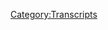 {{DEFAULTSORT:
    #_TRANSCRIPT_0364:April 21-22, 2013
}}{{Transcript
    | title         = [[364: April 21-22, 2013]]
    | caption       = [https://knowledgefight.libsyn.com/knowledge-fight-april-21-22-2013 Listen to this episode on Libsyn]
    | episodeNumber = [[364: April 21-22, 2013|364]]
    | length        = 02:25:07
}}

{{MessageBox
    | header     = Warning: Bot Generated Content
    | text       = This transcript was automatically generated by transcription software and likely contains many mistakes and misattributions. Please check the audio for definitive quotes, attribution, and context.
    | image      = N3yvass4myg91.webp
    | imagewidth = 50px
    | id         = warning
}}

{{TranscriptBlock
    | name      = Unknown Speaker
    | timestamp = 00:00:00.000
    | text      = N-N-N-N-N-N-Knowledge Fight
}}

{{TranscriptBlock
    | name      = Unknown Speaker
    | timestamp = 00:00:12.960
    | text      = Dan and Jordan, I am sweating.
}}

{{TranscriptBlock
    | name      = Unknown Speaker
    | timestamp = 00:00:19.440
    | text      = Knowledgefight.com, it's time to pray.
}}

{{TranscriptBlock
    | name      = Unknown Speaker
    | timestamp = 00:00:21.480
    | text      = I have great respect for Knowledgefight.
}}

{{TranscriptBlock
    | name      = Unknown Speaker
    | timestamp = 00:00:25.280
    | text      = I'm sick of them posing as if they're the good guys, saying we are the bad guys.
}}

{{TranscriptBlock
    | name      = Unknown Speaker
    | timestamp = 00:00:29.120
    | text      = Knowledgefight.
}}

{{TranscriptBlock
    | name      = Unknown Speaker
    | timestamp = 00:00:30.120
    | text      = Dan and Jordan, Knowledgefight.
}}

{{TranscriptBlock
    | name      = Unknown Speaker
    | timestamp = 00:00:32.119
    | text      = Riddle her, riddle her, riddle her.
}}

{{TranscriptBlock
    | name      = Unknown Speaker
    | timestamp = 00:00:35.119
    | text      = Need, need money.
}}

{{TranscriptBlock
    | name      = Unknown Speaker
    | timestamp = 00:00:37.119
    | text      = Riddle her, riddle her, riddle her.
}}

{{TranscriptBlock
    | name      = Unknown Speaker
    | timestamp = 00:00:39.119
    | text      = Andy and Kansas, Andy and, Andy and, stop it.
}}

{{TranscriptBlock
    | name      = Unknown Speaker
    | timestamp = 00:00:43.119
    | text      = Andy and, Andy and, Andy and, it's time to pray.
}}

{{TranscriptBlock
    | name      = Unknown Speaker
    | timestamp = 00:00:47.119
    | text      = Andy and Kansas, you're on the air, thanks for holding us.
}}

{{TranscriptBlock
    | name      = Unknown Speaker
    | timestamp = 00:00:49.119
    | text      = Hello Alex, I'm a big fan of color, I'm a huge fan.
}}

{{TranscriptBlock
    | name      = Unknown Speaker
    | timestamp = 00:00:52.119
    | text      = I love your room.
}}

{{TranscriptBlock
    | name      = Unknown Speaker
    | timestamp = 00:00:53.119
    | text      = Knowledgefight.
}}

{{TranscriptBlock
    | name      = Unknown Speaker
    | timestamp = 00:00:54.119
    | text      = N-N-N-N-Knowledgefight.com.
}}

{{TranscriptBlock
    | name      = Unknown Speaker
    | timestamp = 00:00:58.119
    | text      = I love you.
}}

{{TranscriptBlock
    | name      = Unknown Speaker
    | timestamp = 00:00:59.119
    | text      = Hey everybody, welcome back to Knowledgefight, I'm Dan.
}}

{{TranscriptBlock
    | name      = Unknown Speaker
    | timestamp = 00:01:01.119
    | text      = I'm Jordan.
}}

{{TranscriptBlock
    | name      = Unknown Speaker
    | timestamp = 00:01:02.119
    | text      = We're a couple dudes, like to sit around, drink novelty beverages, and talk a little
}}

{{TranscriptBlock
    | name      = Unknown Speaker
    | timestamp = 00:01:05.120
    | text      = bit about Alex Jones.
}}

{{TranscriptBlock
    | name      = Unknown Speaker
    | timestamp = 00:01:06.120
    | text      = Indeed we are, Dan.
}}

{{TranscriptBlock
    | name      = Unknown Speaker
    | timestamp = 00:01:07.120
    | text      = Jordan.
}}

{{TranscriptBlock
    | name      = Unknown Speaker
    | timestamp = 00:01:08.120
    | text      = Dan?
}}

{{TranscriptBlock
    | name      = Unknown Speaker
    | timestamp = 00:01:09.120
    | text      = Jordan.
}}

{{TranscriptBlock
    | name      = Unknown Speaker
    | timestamp = 00:01:10.120
    | text      = When was the last time you got a kick-ass tattoo, Dan?
}}

{{TranscriptBlock
    | name      = Unknown Speaker
    | timestamp = 00:01:11.120
    | text      = Just this morning.
}}

{{TranscriptBlock
    | name      = Unknown Speaker
    | timestamp = 00:01:12.120
    | text      = What?
}}

{{TranscriptBlock
    | name      = Unknown Speaker
    | timestamp = 00:01:13.120
    | text      = Hey, at long last.
}}

{{TranscriptBlock
    | name      = Unknown Speaker
    | timestamp = 00:01:14.120
    | text      = At long last.
}}

{{TranscriptBlock
    | name      = Unknown Speaker
    | timestamp = 00:01:15.120
    | text      = We had as our, one of our sort of push goals, I guess, on our Patreon.
}}

{{TranscriptBlock
    | name      = Unknown Speaker
    | timestamp = 00:01:22.120
    | text      = Yeah.
}}

{{TranscriptBlock
    | name      = Unknown Speaker
    | timestamp = 00:01:23.120
    | text      = That I would get a show tattoo.
}}

{{TranscriptBlock
    | name      = Unknown Speaker
    | timestamp = 00:01:25.120
    | text      = And it is done.
}}

{{TranscriptBlock
    | name      = Unknown Speaker
    | timestamp = 00:01:26.120
    | text      = It is.
}}

{{TranscriptBlock
    | name      = Unknown Speaker
    | timestamp = 00:01:27.120
    | text      = This morning to shop here in Chicago.
}}

{{TranscriptBlock
    | name      = Unknown Speaker
    | timestamp = 00:01:30.120
    | text      = I had been trying to get it for a while, and I'm sorry there was a bit of a delay, but
}}

{{TranscriptBlock
    | name      = Unknown Speaker
    | timestamp = 00:01:33.120
    | text      = I really wanted my brother to design it, and he's a very busy guy.
}}

{{TranscriptBlock
    | name      = Unknown Speaker
    | timestamp = 00:01:37.120
    | text      = And so getting the actual design together took a little longer than expected, and then
}}

{{TranscriptBlock
    | name      = Unknown Speaker
    | timestamp = 00:01:43.120
    | text      = I'd gone to a couple places here in Chicago that I just didn't feel comfortable when I
}}

{{TranscriptBlock
    | name      = Unknown Speaker
    | timestamp = 00:01:47.120
    | text      = went in.
}}

{{TranscriptBlock
    | name      = Unknown Speaker
    | timestamp = 00:01:48.120
    | text      = Nothing against them, I'm sure they're fine joints, but I just didn't, I got a feeling
}}

{{TranscriptBlock
    | name      = Unknown Speaker
    | timestamp = 00:01:54.120
    | text      = like, eh, I'd rather feel totally comfortable when I go through with this.
}}

{{TranscriptBlock
    | name      = Unknown Speaker
    | timestamp = 00:01:57.120
    | text      = Yeah, there was a fun little text exchange that you had while you were in the tattoo
}}

{{TranscriptBlock
    | name      = Unknown Speaker
    | timestamp = 00:02:02.120
    | text      = parlor, and the guy is making the stencil, and you texted me just like, I don't know
}}

{{TranscriptBlock
    | name      = Unknown Speaker
    | timestamp = 00:02:06.120
    | text      = if this is good.
}}

{{TranscriptBlock
    | name      = Unknown Speaker
    | timestamp = 00:02:07.120
    | text      = I don't know if I like this.
}}

{{TranscriptBlock
    | name      = Unknown Speaker
    | timestamp = 00:02:09.120
    | text      = I don't think I trust this guy.
}}

{{TranscriptBlock
    | name      = Unknown Speaker
    | timestamp = 00:02:10.120
    | text      = That's not what it's supposed to look like.
}}

{{TranscriptBlock
    | name      = Unknown Speaker
    | timestamp = 00:02:12.120
    | text      = He's free handing it.
}}

{{TranscriptBlock
    | name      = Unknown Speaker
    | timestamp = 00:02:13.120
    | text      = Yeah.
}}

{{TranscriptBlock
    | name      = Unknown Speaker
    | timestamp = 00:02:14.120
    | text      = That was a weird one where I was like, here's the design.
}}

{{TranscriptBlock
    | name      = Unknown Speaker
    | timestamp = 00:02:17.120
    | text      = Here's a picture of an apple.
}}

{{TranscriptBlock
    | name      = Unknown Speaker
    | timestamp = 00:02:19.120
    | text      = So we'll post a picture of that on our Facebook group so people can enjoy, and thank you to
}}

{{TranscriptBlock
    | name      = Unknown Speaker
    | timestamp = 00:02:23.120
    | text      = everybody who donated to the show and helped us get to the point where we were.
}}

{{TranscriptBlock
    | name      = Unknown Speaker
    | timestamp = 00:02:29.120
    | text      = Yeah, all of our Patreon goals are going to be weird ass tattoos based off the show eventually.
}}

{{TranscriptBlock
    | name      = Unknown Speaker
    | timestamp = 00:02:33.120
    | text      = I'm going to become the illustrated man.
}}

{{TranscriptBlock
    | name      = Unknown Speaker
    | timestamp = 00:02:35.120
    | text      = Yeah, exactly.
}}

{{TranscriptBlock
    | name      = Unknown Speaker
    | timestamp = 00:02:36.120
    | text      = But just stupid Alex Jones references.
}}

{{TranscriptBlock
    | name      = Unknown Speaker
    | timestamp = 00:02:39.120
    | text      = Zan's body will be the illuminated manuscript that explains propaganda in the future.
}}

{{TranscriptBlock
    | name      = Unknown Speaker
    | timestamp = 00:02:44.120
    | text      = And for those of you who aren't on Facebook and can't end up seeing this picture, it's
}}

{{TranscriptBlock
    | name      = Unknown Speaker
    | timestamp = 00:02:47.120
    | text      = an apple with a bite out of it, a glass of whiskey, and life is very fragile.
}}

{{TranscriptBlock
    | name      = Unknown Speaker
    | timestamp = 00:02:51.120
    | text      = Oh yeah.
}}

{{TranscriptBlock
    | name      = Unknown Speaker
    | timestamp = 00:02:52.120
    | text      = In reference to his drunk hotel interview with Patrick Bet-David.
}}

{{TranscriptBlock
    | name      = Unknown Speaker
    | timestamp = 00:02:55.120
    | text      = One of the great days of our and everyone's lives.
}}

{{TranscriptBlock
    | name      = Unknown Speaker
    | timestamp = 00:02:57.120
    | text      = Indeed.
}}

{{TranscriptBlock
    | name      = Unknown Speaker
    | timestamp = 00:02:58.120
    | text      = Yes.
}}

{{TranscriptBlock
    | name      = Unknown Speaker
    | timestamp = 00:02:59.120
    | text      = So in honor of that and in that same spirit of thanking folks who facilitated and pushed
}}

{{TranscriptBlock
    | name      = Unknown Speaker
    | timestamp = 00:03:05.120
    | text      = my back into a corner where I have to get a dumb tattoo.
}}

{{TranscriptBlock
    | name      = Unknown Speaker
    | timestamp = 00:03:08.120
    | text      = Forever.
}}

{{TranscriptBlock
    | name      = Unknown Speaker
    | timestamp = 00:03:09.120
    | text      = Yeah.
}}

{{TranscriptBlock
    | name      = Unknown Speaker
    | timestamp = 00:03:10.120
    | text      = I'd like to say thank you to some folks who have signed up and are supporting the show.
}}

{{TranscriptBlock
    | name      = Unknown Speaker
    | timestamp = 00:03:13.120
    | text      = So first of all, Riley, thank you so much.
}}

{{TranscriptBlock
    | name      = Unknown Speaker
    | timestamp = 00:03:15.120
    | text      = You are now a policy wonk.
}}

{{TranscriptBlock
    | name      = Unknown Speaker
    | timestamp = 00:03:17.120
    | text      = I'm a policy wonk.
}}

{{TranscriptBlock
    | name      = Unknown Speaker
    | timestamp = 00:03:18.120
    | text      = Thank you, Riley.
}}

{{TranscriptBlock
    | name      = Unknown Speaker
    | timestamp = 00:03:19.120
    | text      = Thank you, Riley.
}}

{{TranscriptBlock
    | name      = Unknown Speaker
    | timestamp = 00:03:20.120
    | text      = Next, Hal, thank you so much.
}}

{{TranscriptBlock
    | name      = Unknown Speaker
    | timestamp = 00:03:21.120
    | text      = You are now a policy wonk.
}}

{{TranscriptBlock
    | name      = Unknown Speaker
    | timestamp = 00:03:22.120
    | text      = I'm a policy wonk.
}}

{{TranscriptBlock
    | name      = Unknown Speaker
    | timestamp = 00:03:23.120
    | text      = Thank you, Hal.
}}

{{TranscriptBlock
    | name      = Unknown Speaker
    | timestamp = 00:03:24.120
    | text      = Thank you, Hal.
}}

{{TranscriptBlock
    | name      = Unknown Speaker
    | timestamp = 00:03:25.120
    | text      = I believe that's Hal one, not 9,000.
}}

{{TranscriptBlock
    | name      = Unknown Speaker
    | timestamp = 00:03:28.120
    | text      = Right.
}}

{{TranscriptBlock
    | name      = Unknown Speaker
    | timestamp = 00:03:29.120
    | text      = How many Hals are there?
}}

{{TranscriptBlock
    | name      = Unknown Speaker
    | timestamp = 00:03:30.120
    | text      = Apparently at least 9,000.
}}

{{TranscriptBlock
    | name      = Unknown Speaker
    | timestamp = 00:03:31.120
    | text      = Okay.
}}

{{TranscriptBlock
    | name      = Unknown Speaker
    | timestamp = 00:03:32.120
    | text      = Fair enough.
}}

{{TranscriptBlock
    | name      = Unknown Speaker
    | timestamp = 00:03:33.120
    | text      = Next, Chris C. Thank you so much.
}}

{{TranscriptBlock
    | name      = Unknown Speaker
    | timestamp = 00:03:34.120
    | text      = You are now a policy wonk.
}}

{{TranscriptBlock
    | name      = Unknown Speaker
    | timestamp = 00:03:35.120
    | text      = I'm a policy wonk.
}}

{{TranscriptBlock
    | name      = Unknown Speaker
    | timestamp = 00:03:36.120
    | text      = Thank you, Chris C.
}}

{{TranscriptBlock
    | name      = Unknown Speaker
    | timestamp = 00:03:37.120
    | text      = Chris C. The C stands for conspiracy.
}}

{{TranscriptBlock
    | name      = Unknown Speaker
    | timestamp = 00:03:39.120
    | text      = It does.
}}

{{TranscriptBlock
    | name      = Unknown Speaker
    | timestamp = 00:03:40.120
    | text      = Yeah.
}}

{{TranscriptBlock
    | name      = Unknown Speaker
    | timestamp = 00:03:41.120
    | text      = Yeah.
}}

{{TranscriptBlock
    | name      = Unknown Speaker
    | timestamp = 00:03:42.120
    | text      = There we go.
}}

{{TranscriptBlock
    | name      = Unknown Speaker
    | timestamp = 00:03:43.120
    | text      = Next, Chris K. Thank you so much.
}}

{{TranscriptBlock
    | name      = Unknown Speaker
    | timestamp = 00:03:44.120
    | text      = God damn it.
}}

{{TranscriptBlock
    | name      = Unknown Speaker
    | timestamp = 00:03:45.120
    | text      = You're now a policy wonk.
}}

{{TranscriptBlock
    | name      = Unknown Speaker
    | timestamp = 00:03:46.120
    | text      = I'm a policy wonk.
}}

{{TranscriptBlock
    | name      = Unknown Speaker
    | timestamp = 00:03:47.120
    | text      = The K also stands for conspiracy.
}}

{{TranscriptBlock
    | name      = Unknown Speaker
    | timestamp = 00:03:48.120
    | text      = Yeah, naturally.
}}

{{TranscriptBlock
    | name      = Unknown Speaker
    | timestamp = 00:03:49.120
    | text      = So apparently the way we get donations is just pick a name and then everybody with that
}}

{{TranscriptBlock
    | name      = Unknown Speaker
    | timestamp = 00:03:53.120
    | text      = name will donate.
}}

{{TranscriptBlock
    | name      = Unknown Speaker
    | timestamp = 00:03:54.120
    | text      = Yeah.
}}

{{TranscriptBlock
    | name      = Unknown Speaker
    | timestamp = 00:03:55.120
    | text      = That seems to be working with Chris.
}}

{{TranscriptBlock
    | name      = Unknown Speaker
    | timestamp = 00:03:56.120
    | text      = That works.
}}

{{TranscriptBlock
    | name      = Unknown Speaker
    | timestamp = 00:03:57.120
    | text      = Next, Patrick.
}}

{{TranscriptBlock
    | name      = Unknown Speaker
    | timestamp = 00:03:58.120
    | text      = Thank you so much.
}}

{{TranscriptBlock
    | name      = Unknown Speaker
    | timestamp = 00:03:59.120
    | text      = You're now a policy wonk.
}}

{{TranscriptBlock
    | name      = Unknown Speaker
    | timestamp = 00:04:00.120
    | text      = I'm a policy wonk.
}}

{{TranscriptBlock
    | name      = Unknown Speaker
    | timestamp = 00:04:01.120
    | text      = Thank you, Patrick.
}}

{{TranscriptBlock
    | name      = Unknown Speaker
    | timestamp = 00:04:02.120
    | text      = Next, Molly.
}}

{{TranscriptBlock
    | name      = Unknown Speaker
    | timestamp = 00:04:03.120
    | text      = Thank you so much.
}}

{{TranscriptBlock
    | name      = Unknown Speaker
    | timestamp = 00:04:04.120
    | text      = You are now a policy wonk.
}}

{{TranscriptBlock
    | name      = Unknown Speaker
    | timestamp = 00:04:05.120
    | text      = I'm a policy wonk.
}}

{{TranscriptBlock
    | name      = Unknown Speaker
    | timestamp = 00:04:06.120
    | text      = Thank you, Molly.
}}

{{TranscriptBlock
    | name      = Unknown Speaker
    | timestamp = 00:04:07.120
    | text      = Thank you, Molly.
}}

{{TranscriptBlock
    | name      = Unknown Speaker
    | timestamp = 00:04:08.120
    | text      = Next, Untold Aspect.
}}

{{TranscriptBlock
    | name      = Unknown Speaker
    | timestamp = 00:04:09.120
    | text      = Thank you so much.
}}

{{TranscriptBlock
    | name      = Unknown Speaker
    | timestamp = 00:04:10.120
    | text      = You are now a policy wonk.
}}

{{TranscriptBlock
    | name      = Unknown Speaker
    | timestamp = 00:04:11.120
    | text      = I'm a policy wonk.
}}

{{TranscriptBlock
    | name      = Unknown Speaker
    | timestamp = 00:04:12.120
    | text      = Thank you, Untold Aspect.
}}

{{TranscriptBlock
    | name      = Unknown Speaker
    | timestamp = 00:04:13.120
    | text      = And then this last one, I'm not sure if it's mad coop or mad co-op.
}}

{{TranscriptBlock
    | name      = Unknown Speaker
    | timestamp = 00:04:17.360
    | text      = Oh, okay.
}}

{{TranscriptBlock
    | name      = Unknown Speaker
    | timestamp = 00:04:18.360
    | text      = Not entirely sure, but whichever it is, thank you so much.
}}

{{TranscriptBlock
    | name      = Unknown Speaker
    | timestamp = 00:04:20.600
    | text      = You are now a policy wonk.
}}

{{TranscriptBlock
    | name      = Unknown Speaker
    | timestamp = 00:04:21.879
    | text      = I'm a policy wonk.
}}

{{TranscriptBlock
    | name      = Unknown Speaker
    | timestamp = 00:04:22.879
    | text      = Thank you so much.
}}

{{TranscriptBlock
    | name      = Unknown Speaker
    | timestamp = 00:04:23.879
    | text      = Thank you, Mad Coop.
}}

{{TranscriptBlock
    | name      = Unknown Speaker
    | timestamp = 00:04:24.879
    | text      = Or co-op.
}}

{{TranscriptBlock
    | name      = Unknown Speaker
    | timestamp = 00:04:25.879
    | text      = That'd be like the Mad Hatter, but it's a guy who makes barrels.
}}

{{TranscriptBlock
    | name      = Unknown Speaker
    | timestamp = 00:04:29.079
    | text      = The Mad Cooper.
}}

{{TranscriptBlock
    | name      = Unknown Speaker
    | timestamp = 00:04:30.079
    | text      = Or the Mad Cooperative.
}}

{{TranscriptBlock
    | name      = Unknown Speaker
    | timestamp = 00:04:31.079
    | text      = Right, right.
}}

{{TranscriptBlock
    | name      = Unknown Speaker
    | timestamp = 00:04:32.079
    | text      = There's a bunch of people working together.
}}

{{TranscriptBlock
    | name      = Unknown Speaker
    | timestamp = 00:04:35.439
    | text      = It's a great grocery store, though.
}}

{{TranscriptBlock
    | name      = Unknown Speaker
    | timestamp = 00:04:37.279
    | text      = So Jordan, today one of the things I wanted to do is also, I feel like in the spirit of
}}

{{TranscriptBlock
    | name      = Unknown Speaker
    | timestamp = 00:04:41.040
    | text      = tying up loose ends, I'm very bad at taking care of business that's outside of just doing
}}

{{TranscriptBlock
    | name      = Unknown Speaker
    | timestamp = 00:04:46.240
    | text      = this show.
}}

{{TranscriptBlock
    | name      = Unknown Speaker
    | timestamp = 00:04:47.240
    | text      = Right.
}}

{{TranscriptBlock
    | name      = Unknown Speaker
    | timestamp = 00:04:48.240
    | text      = Who's getting this tattoo squared away?
}}

{{TranscriptBlock
    | name      = Unknown Speaker
    | timestamp = 00:04:50.120
    | text      = Get it taken care of.
}}

{{TranscriptBlock
    | name      = Unknown Speaker
    | timestamp = 00:04:51.120
    | text      = Loose end.
}}

{{TranscriptBlock
    | name      = Unknown Speaker
    | timestamp = 00:04:52.120
    | text      = Tied up.
}}

{{TranscriptBlock
    | name      = Unknown Speaker
    | timestamp = 00:04:53.120
    | text      = Check that off the list.
}}

{{TranscriptBlock
    | name      = Unknown Speaker
    | timestamp = 00:04:54.120
    | text      = Get it out of here.
}}

{{TranscriptBlock
    | name      = Unknown Speaker
    | timestamp = 00:04:55.120
    | text      = And then something else I've been meaning to do and I have been just terrible with is
}}

{{TranscriptBlock
    | name      = Unknown Speaker
    | timestamp = 00:04:58.040
    | text      = I promised that we would have a special drop for the creator of our theme song, DJ Dan
}}

{{TranscriptBlock
    | name      = Unknown Speaker
    | timestamp = 00:05:02.800
    | text      = Arkey.
}}

{{TranscriptBlock
    | name      = Unknown Speaker
    | timestamp = 00:05:03.800
    | text      = Thank you.
}}

{{TranscriptBlock
    | name      = Unknown Speaker
    | timestamp = 00:05:04.800
    | text      = And we appreciate him so very much.
}}

{{TranscriptBlock
    | name      = Unknown Speaker
    | timestamp = 00:05:07.000
    | text      = Like this is just the best, this theme song, rave reviews across the board from everybody.
}}

{{TranscriptBlock
    | name      = Unknown Speaker
    | timestamp = 00:05:11.879
    | text      = Incredible.
}}

{{TranscriptBlock
    | name      = Unknown Speaker
    | timestamp = 00:05:12.879
    | text      = And it's shameful that it's taken me this long, but one of the things, I'm very bad
}}

{{TranscriptBlock
    | name      = Unknown Speaker
    | timestamp = 00:05:16.680
    | text      = at this stuff, an organization and forgetting.
}}

{{TranscriptBlock
    | name      = Unknown Speaker
    | timestamp = 00:05:18.959
    | text      = Like I always mean to like, all right, I'm going to get this drop together.
}}

{{TranscriptBlock
    | name      = Unknown Speaker
    | timestamp = 00:05:23.240
    | text      = And I just never do, but I sat down, I said, we're taking care of it today.
}}

{{TranscriptBlock
    | name      = Unknown Speaker
    | timestamp = 00:05:27.160
    | text      = So here is a special drop to thank you, DJ Dan Arkey.
}}

{{TranscriptBlock
    | name      = Unknown Speaker
    | timestamp = 00:05:31.000
    | text      = I am now bestowing upon you the title of Leo Young of the podcast.
}}

{{TranscriptBlock
    | name      = Unknown Speaker
    | timestamp = 00:05:37.319
    | text      = I'm a policy wonk.
}}

{{TranscriptBlock
    | name      = Unknown Speaker
    | timestamp = 00:05:38.560
    | text      = I love dolphins.
}}

{{TranscriptBlock
    | name      = Unknown Speaker
    | timestamp = 00:05:39.560
    | text      = I love tigers.
}}

{{TranscriptBlock
    | name      = Unknown Speaker
    | timestamp = 00:05:41.199
    | text      = I love elephants.
}}

{{TranscriptBlock
    | name      = Unknown Speaker
    | timestamp = 00:05:42.199
    | text      = They're magic creatures.
}}

{{TranscriptBlock
    | name      = Unknown Speaker
    | timestamp = 00:05:43.199
    | text      = Soon, I'm going to take my shirt off, folks.
}}

{{TranscriptBlock
    | name      = Unknown Speaker
    | timestamp = 00:05:45.620
    | text      = They call me the meme machine.
}}

{{TranscriptBlock
    | name      = Unknown Speaker
    | timestamp = 00:05:47.120
    | text      = I'm going to sneak off and piss on some tree or something.
}}

{{TranscriptBlock
    | name      = Unknown Speaker
    | timestamp = 00:05:50.480
    | text      = I got me a rock and roll band.
}}

{{TranscriptBlock
    | name      = Unknown Speaker
    | timestamp = 00:05:52.160
    | text      = It's free for all.
}}

{{TranscriptBlock
    | name      = Unknown Speaker
    | timestamp = 00:05:53.160
    | text      = I have ordered a Hitler uniform.
}}

{{TranscriptBlock
    | name      = Unknown Speaker
    | timestamp = 00:05:55.720
    | text      = You got that?
}}

{{TranscriptBlock
    | name      = Unknown Speaker
    | timestamp = 00:05:56.720
    | text      = You goddamn son of a bitch.
}}

{{TranscriptBlock
    | name      = Unknown Speaker
    | timestamp = 00:05:57.720
    | text      = Fill your hand.
}}

{{TranscriptBlock
    | name      = Unknown Speaker
    | timestamp = 00:05:58.720
    | text      = There's three ways to learn or maybe four, but this is what they teach is ignorance.
}}

{{TranscriptBlock
    | name      = Unknown Speaker
    | timestamp = 00:06:08.839
    | text      = So thank you so much, DJ Dan Arkey, the official Leo Young of the podcast.
}}

{{TranscriptBlock
    | name      = Unknown Speaker
    | timestamp = 00:06:14.600
    | text      = Absolutely.
}}

{{TranscriptBlock
    | name      = Unknown Speaker
    | timestamp = 00:06:15.600
    | text      = That's fantastic.
}}

{{TranscriptBlock
    | name      = Unknown Speaker
    | timestamp = 00:06:16.600
    | text      = Yes.
}}

{{TranscriptBlock
    | name      = Unknown Speaker
    | timestamp = 00:06:17.600
    | text      = Incredible.
}}

{{TranscriptBlock
    | name      = Unknown Speaker
    | timestamp = 00:06:18.600
    | text      = Thank you very much.
}}

{{TranscriptBlock
    | name      = Unknown Speaker
    | timestamp = 00:06:19.600
    | text      = So Jordan, today what we're doing is we're going back to the past 2013.
}}

{{TranscriptBlock
    | name      = Unknown Speaker
    | timestamp = 00:06:22.879
    | text      = We will be talking about April 21st and 22nd, 2013.
}}

{{TranscriptBlock
    | name      = Unknown Speaker
    | timestamp = 00:06:29.819
    | text      = This is of course in the aftermath of the Boston bombing and we will be sort of tracking
}}

{{TranscriptBlock
    | name      = Unknown Speaker
    | timestamp = 00:06:36.839
    | text      = the course of Alex's terrible coverage of this traumatic event.
}}

{{TranscriptBlock
    | name      = Unknown Speaker
    | timestamp = 00:06:40.399
    | text      = I think he's been doing okay so far.
}}

{{TranscriptBlock
    | name      = Unknown Speaker
    | timestamp = 00:06:43.399
    | text      = That's an interesting take directly counter to my position.
}}

{{TranscriptBlock
    | name      = Unknown Speaker
    | timestamp = 00:06:47.040
    | text      = Okay.
}}

{{TranscriptBlock
    | name      = Unknown Speaker
    | timestamp = 00:06:48.040
    | text      = I got you.
}}

{{TranscriptBlock
    | name      = Unknown Speaker
    | timestamp = 00:06:49.040
    | text      = He's been doing literally the worst job possible.
}}

{{TranscriptBlock
    | name      = Unknown Speaker
    | timestamp = 00:06:51.160
    | text      = I think if you asked me, what could he be like, what are, what way could he ruin it
}}

{{TranscriptBlock
    | name      = Unknown Speaker
    | timestamp = 00:06:55.439
    | text      = further?
}}

{{TranscriptBlock
    | name      = Unknown Speaker
    | timestamp = 00:06:56.439
    | text      = Yeah.
}}

{{TranscriptBlock
    | name      = Unknown Speaker
    | timestamp = 00:06:57.439
    | text      = What do you got opposite of like, um, what are like, uh, what, what, what are the bright
}}

{{TranscriptBlock
    | name      = Unknown Speaker
    | timestamp = 00:07:01.800
    | text      = spots?
}}

{{TranscriptBlock
    | name      = Unknown Speaker
    | timestamp = 00:07:02.800
    | text      = I would have, I would look at you very confused.
}}

{{TranscriptBlock
    | name      = Unknown Speaker
    | timestamp = 00:07:04.920
    | text      = I don't know if there are any bright spots.
}}

{{TranscriptBlock
    | name      = Unknown Speaker
    | timestamp = 00:07:07.300
    | text      = So here we are, Jordan.
}}

{{TranscriptBlock
    | name      = Unknown Speaker
    | timestamp = 00:07:08.300
    | text      = Uh, when we last left Alex in 2013, he was coming down from the high.
}}

{{TranscriptBlock
    | name      = Unknown Speaker
    | timestamp = 00:07:12.240
    | text      = He was writing when there was a complete absence of real information about the investigation
}}

{{TranscriptBlock
    | name      = Unknown Speaker
    | timestamp = 00:07:16.360
    | text      = into the Boston bombing and he was free to create his own narrative wholesale.
}}

{{TranscriptBlock
    | name      = Unknown Speaker
    | timestamp = 00:07:20.879
    | text      = After the Watertown shootout on the night of April 18th into the morning of April 19th,
}}

{{TranscriptBlock
    | name      = Unknown Speaker
    | timestamp = 00:07:25.339
    | text      = which left Tamerlan dead and his brother Johar armed and on the loose, Alex's show on the
}}

{{TranscriptBlock
    | name      = Unknown Speaker
    | timestamp = 00:07:29.879
    | text      = 19th was a completely bizarre affair.
}}

{{TranscriptBlock
    | name      = Unknown Speaker
    | timestamp = 00:07:33.399
    | text      = Up to that point, he'd been insisting that the globalists had planned to blame a white
}}

{{TranscriptBlock
    | name      = Unknown Speaker
    | timestamp = 00:07:36.459
    | text      = Patsy he had discovered by looking at pictures that he found on 4chan, but because Alex released
}}

{{TranscriptBlock
    | name      = Unknown Speaker
    | timestamp = 00:07:41.519
    | text      = those photos, the globalists were forced to change their plans.
}}

{{TranscriptBlock
    | name      = Unknown Speaker
    | timestamp = 00:07:45.319
    | text      = Then after the FBI released the images of the Sarnav brothers, Alex pivoted the narrative
}}

{{TranscriptBlock
    | name      = Unknown Speaker
    | timestamp = 00:07:50.100
    | text      = since all the stuff he'd been yelling about for days had literally no relation to anything
}}

{{TranscriptBlock
    | name      = Unknown Speaker
    | timestamp = 00:07:53.779
    | text      = happening in the real world.
}}

{{TranscriptBlock
    | name      = Unknown Speaker
    | timestamp = 00:07:55.699
    | text      = Now the globalist plan all along had been to blame the imaginary Navy seals.
}}

{{TranscriptBlock
    | name      = Unknown Speaker
    | timestamp = 00:08:00.759
    | text      = Alex also decided we're there at the, uh, the marathon based on his analysis, again,
}}

{{TranscriptBlock
    | name      = Unknown Speaker
    | timestamp = 00:08:04.800
    | text      = of pictures he found on 4chan.
}}

{{TranscriptBlock
    | name      = Unknown Speaker
    | timestamp = 00:08:06.959
    | text      = And since Alex also somehow blew up that plan that the globalists had, they were, uh, putting
}}

{{TranscriptBlock
    | name      = Unknown Speaker
    | timestamp = 00:08:12.660
    | text      = Boston into a state of martial law so they could go around and kill all the Patsies who
}}

{{TranscriptBlock
    | name      = Unknown Speaker
    | timestamp = 00:08:16.720
    | text      = were in the pictures that again, Alex found on 4chan.
}}

{{TranscriptBlock
    | name      = Unknown Speaker
    | timestamp = 00:08:19.399
    | text      = So they could, uh, these people that they were cleaning up couldn't reveal that it was
}}

{{TranscriptBlock
    | name      = Unknown Speaker
    | timestamp = 00:08:23.220
    | text      = all the drill.
}}

{{TranscriptBlock
    | name      = Unknown Speaker
    | timestamp = 00:08:24.220
    | text      = Yes.
}}

{{TranscriptBlock
    | name      = Unknown Speaker
    | timestamp = 00:08:25.220
    | text      = All of this has been confirmed as true so far.
}}

{{TranscriptBlock
    | name      = Unknown Speaker
    | timestamp = 00:08:26.839
    | text      = And that was what he was selling on the 19th.
}}

{{TranscriptBlock
    | name      = Unknown Speaker
    | timestamp = 00:08:29.019
    | text      = And magically, just like that, Alex has created a preemptive excuse for why no one has ever
}}

{{TranscriptBlock
    | name      = Unknown Speaker
    | timestamp = 00:08:33.379
    | text      = come out and confirmed his dumb theories.
}}

{{TranscriptBlock
    | name      = Unknown Speaker
    | timestamp = 00:08:35.539
    | text      = The globalists took them all out.
}}

{{TranscriptBlock
    | name      = Unknown Speaker
    | timestamp = 00:08:37.980
    | text      = As we've discussed already, those men in the pictures that Alex found on 4chan that he
}}

{{TranscriptBlock
    | name      = Unknown Speaker
    | timestamp = 00:08:41.419
    | text      = thinks are seals are actually members of a couple of different States, national guards,
}}

{{TranscriptBlock
    | name      = Unknown Speaker
    | timestamp = 00:08:45.779
    | text      = civil support teams who are on scene at all large scale public events, ranging from one
}}

{{TranscriptBlock
    | name      = Unknown Speaker
    | timestamp = 00:08:50.200
    | text      = of the largest marathons in the world, all the way down to just MLB games.
}}

{{TranscriptBlock
    | name      = Unknown Speaker
    | timestamp = 00:08:54.580
    | text      = If you wanted to put the effort in, whoa, MLB games are at the bottom of this list.
}}

{{TranscriptBlock
    | name      = Unknown Speaker
    | timestamp = 00:08:59.100
    | text      = It's a smaller scale maybe than the Boston marathon.
}}

{{TranscriptBlock
    | name      = Unknown Speaker
    | timestamp = 00:09:01.379
    | text      = All right.
}}

{{TranscriptBlock
    | name      = Unknown Speaker
    | timestamp = 00:09:02.379
    | text      = I don't mean to insult your, uh, just being a Dick.
}}

{{TranscriptBlock
    | name      = Unknown Speaker
    | timestamp = 00:09:05.500
    | text      = If you wanted to put the effort in, you could almost certainly figure out who these people
}}

{{TranscriptBlock
    | name      = Unknown Speaker
    | timestamp = 00:09:08.620
    | text      = are and find evidence of them still being alive and working with their CSTs.
}}

{{TranscriptBlock
    | name      = Unknown Speaker
    | timestamp = 00:09:12.740
    | text      = I'm not saying that I did that, but I am saying that if I did, I would still respect their
}}

{{TranscriptBlock
    | name      = Unknown Speaker
    | timestamp = 00:09:16.059
    | text      = privacy and never discuss their personal details on this show.
}}

{{TranscriptBlock
    | name      = Unknown Speaker
    | timestamp = 00:09:19.580
    | text      = On his show on the 19th, Alex seems to have a keen awareness that his normal incitement
}}

{{TranscriptBlock
    | name      = Unknown Speaker
    | timestamp = 00:09:23.820
    | text      = laden behavior may be way too dangerous to engage in.
}}

{{TranscriptBlock
    | name      = Unknown Speaker
    | timestamp = 00:09:26.899
    | text      = While a city is in the middle of a large scale manhunt, that's not the time to call on citizens
}}

{{TranscriptBlock
    | name      = Unknown Speaker
    | timestamp = 00:09:31.600
    | text      = to rise up because it's the time when it's most likely to be taken seriously by the most
}}

{{TranscriptBlock
    | name      = Unknown Speaker
    | timestamp = 00:09:36.460
    | text      = unhinged of his listeners.
}}

{{TranscriptBlock
    | name      = Unknown Speaker
    | timestamp = 00:09:38.519
    | text      = Alex took a very strange approach and barely even talked about Boston being in a shelter
}}

{{TranscriptBlock
    | name      = Unknown Speaker
    | timestamp = 00:09:42.500
    | text      = in place request, about how an MIT police officer had been murdered the night before,
}}

{{TranscriptBlock
    | name      = Unknown Speaker
    | timestamp = 00:09:47.220
    | text      = about how there had been a shootout in a residential neighborhood.
}}

{{TranscriptBlock
    | name      = Unknown Speaker
    | timestamp = 00:09:50.340
    | text      = If you didn't know that these things were happening, you would not learn about them
}}

{{TranscriptBlock
    | name      = Unknown Speaker
    | timestamp = 00:09:53.340
    | text      = by listening to that day's Info Wars episode.
}}

{{TranscriptBlock
    | name      = Unknown Speaker
    | timestamp = 00:09:55.940
    | text      = I can tell you that very confidently.
}}

{{TranscriptBlock
    | name      = Unknown Speaker
    | timestamp = 00:09:58.179
    | text      = You'd learn about how Stuart Rhodes is a baby, about permits, and how Larry Pratt hates Muslims.
}}

{{TranscriptBlock
    | name      = Unknown Speaker
    | timestamp = 00:10:02.740
    | text      = That's about what you'd learn.
}}

{{TranscriptBlock
    | name      = Unknown Speaker
    | timestamp = 00:10:04.740
    | text      = Better for everybody, I guess.
}}

{{TranscriptBlock
    | name      = Unknown Speaker
    | timestamp = 00:10:06.580
    | text      = The 20th is a Saturday, so now Alex has no show on Saturday.
}}

{{TranscriptBlock
    | name      = Unknown Speaker
    | timestamp = 00:10:10.940
    | text      = Alex returns on Sunday the 21st, and by that point, the situation is largely resolved.
}}

{{TranscriptBlock
    | name      = Unknown Speaker
    | timestamp = 00:10:15.580
    | text      = To get us up to speed on what's happened, here we go.
}}

{{TranscriptBlock
    | name      = Unknown Speaker
    | timestamp = 00:10:18.700
    | text      = In the very early morning of the 19th, Governor Deval Patrick put out a shelter in place request,
}}

{{TranscriptBlock
    | name      = Unknown Speaker
    | timestamp = 00:10:23.379
    | text      = asking the people to stay indoors to help police better carry out their manhunt.
}}

{{TranscriptBlock
    | name      = Unknown Speaker
    | timestamp = 00:10:27.080
    | text      = At no point is this a demand, and it's not enforced by any coercion nor any force.
}}

{{TranscriptBlock
    | name      = Unknown Speaker
    | timestamp = 00:10:32.259
    | text      = Mass transit is temporarily suspended in the city, and Massachusetts National Guard is
}}

{{TranscriptBlock
    | name      = Unknown Speaker
    | timestamp = 00:10:37.440
    | text      = called in to assist police in carrying out door-to-door searches in targeted areas.
}}

{{TranscriptBlock
    | name      = Unknown Speaker
    | timestamp = 00:10:42.139
    | text      = As the day drags on, though, the authorities keep coming up empty.
}}

{{TranscriptBlock
    | name      = Unknown Speaker
    | timestamp = 00:10:46.360
    | text      = At 2 p.m., that evening's Red Sox game is canceled, and by 4.30 p.m., the command center
}}

{{TranscriptBlock
    | name      = Unknown Speaker
    | timestamp = 00:10:50.899
    | text      = is starting to wonder if there's any point in maintaining this shelter in place request.
}}

{{TranscriptBlock
    | name      = Unknown Speaker
    | timestamp = 00:10:55.620
    | text      = They've done their sweep, and they haven't found Johar, and they're beginning to fear
}}

{{TranscriptBlock
    | name      = Unknown Speaker
    | timestamp = 00:10:59.100
    | text      = that he's escaped the perimeter.
}}

{{TranscriptBlock
    | name      = Unknown Speaker
    | timestamp = 00:11:01.500
    | text      = At 5.30 p.m., service resumes on mass transit, and at 6.25 p.m., the shelter in place request
}}

{{TranscriptBlock
    | name      = Unknown Speaker
    | timestamp = 00:11:07.399
    | text      = is lifted.
}}

{{TranscriptBlock
    | name      = Unknown Speaker
    | timestamp = 00:11:08.899
    | text      = Then, 17 minutes later, at 6.42 p.m., the police get a 911 call from someone who lived
}}

{{TranscriptBlock
    | name      = Unknown Speaker
    | timestamp = 00:11:14.940
    | text      = at 67 Franklin Street, telling them that there's a bleeding man hiding in his boat, which is
}}

{{TranscriptBlock
    | name      = Unknown Speaker
    | timestamp = 00:11:20.100
    | text      = parked out in his yard.
}}

{{TranscriptBlock
    | name      = Unknown Speaker
    | timestamp = 00:11:22.100
    | text      = He'd not noticed that his boat had seemed to have been tampered with previously, because
}}

{{TranscriptBlock
    | name      = Unknown Speaker
    | timestamp = 00:11:25.399
    | text      = he'd stayed indoors honoring the shelter in place request.
}}

{{TranscriptBlock
    | name      = Unknown Speaker
    | timestamp = 00:11:28.960
    | text      = After the request had been lifted, he went outside to get some air, and he noticed that
}}

{{TranscriptBlock
    | name      = Unknown Speaker
    | timestamp = 00:11:32.519
    | text      = things weren't right.
}}

{{TranscriptBlock
    | name      = Unknown Speaker
    | timestamp = 00:11:33.899
    | text      = He looked under the tarp and saw a person inside.
}}

{{TranscriptBlock
    | name      = Unknown Speaker
    | timestamp = 00:11:37.059
    | text      = Police immediately jump into action, and they form a new perimeter around this address.
}}

{{TranscriptBlock
    | name      = Unknown Speaker
    | timestamp = 00:11:41.740
    | text      = At 6.54 p.m., police fire on the boat, but they're quickly told to cease fire.
}}

{{TranscriptBlock
    | name      = Unknown Speaker
    | timestamp = 00:11:46.539
    | text      = The officer who shot at the boat did not have proper authorization, but he saw motion, and
}}

{{TranscriptBlock
    | name      = Unknown Speaker
    | timestamp = 00:11:51.700
    | text      = as the suspect was thought to be armed and known to be willing to fire at police the
}}

{{TranscriptBlock
    | name      = Unknown Speaker
    | timestamp = 00:11:55.019
    | text      = last time they encountered him, he made a very bad assumption that he was about to be
}}

{{TranscriptBlock
    | name      = Unknown Speaker
    | timestamp = 00:11:58.860
    | text      = fired on, and then there was that sort of phenomenon of contagious firing.
}}

{{TranscriptBlock
    | name      = Unknown Speaker
    | timestamp = 00:12:03.679
    | text      = Police just hear someone shooting, and they assume there's a reason to be shooting, which
}}

{{TranscriptBlock
    | name      = Unknown Speaker
    | timestamp = 00:12:07.019
    | text      = again goes back to one of the main points of the police after action report, which is
}}

{{TranscriptBlock
    | name      = Unknown Speaker
    | timestamp = 00:12:10.779
    | text      = we need better weapons discipline.
}}

{{TranscriptBlock
    | name      = Unknown Speaker
    | timestamp = 00:12:12.340
    | text      = No, it's a common fucking joke in so many things where some guy will fire off his machine
}}

{{TranscriptBlock
    | name      = Unknown Speaker
    | timestamp = 00:12:18.720
    | text      = gun, and then 30 guys go off, and then the commander's like, Jesus Christ, what are you
}}

{{TranscriptBlock
    | name      = Unknown Speaker
    | timestamp = 00:12:22.379
    | text      = guys doing?
}}

{{TranscriptBlock
    | name      = Unknown Speaker
    | timestamp = 00:12:23.379
    | text      = They're like, this guy over here?
}}

{{TranscriptBlock
    | name      = Unknown Speaker
    | timestamp = 00:12:24.379
    | text      = I don't know.
}}

{{TranscriptBlock
    | name      = Unknown Speaker
    | timestamp = 00:12:25.379
    | text      = Yeah, that phenomenon was in play.
}}

{{TranscriptBlock
    | name      = Unknown Speaker
    | timestamp = 00:12:27.580
    | text      = Yeah.
}}

{{TranscriptBlock
    | name      = Unknown Speaker
    | timestamp = 00:12:28.580
    | text      = Almost an hour later, the police deploy flashbangs, but they're ineffective in getting the suspect
}}

{{TranscriptBlock
    | name      = Unknown Speaker
    | timestamp = 00:12:33.179
    | text      = to leave the boat.
}}

{{TranscriptBlock
    | name      = Unknown Speaker
    | timestamp = 00:12:34.899
    | text      = Negotiators came in to try and convince him to surrender, and that strategy is pretty
}}

{{TranscriptBlock
    | name      = Unknown Speaker
    | timestamp = 00:12:38.559
    | text      = ineffective as well.
}}

{{TranscriptBlock
    | name      = Unknown Speaker
    | timestamp = 00:12:39.559
    | text      = Man, I really want to caution everybody, maybe we should start with negotiator and then go
}}

{{TranscriptBlock
    | name      = Unknown Speaker
    | timestamp = 00:12:45.700
    | text      = to flashbang.
}}

{{TranscriptBlock
    | name      = Unknown Speaker
    | timestamp = 00:12:46.700
    | text      = You know, the order of those should be reversed, right?
}}

{{TranscriptBlock
    | name      = Unknown Speaker
    | timestamp = 00:12:50.059
    | text      = That's an angle that I think you can take, and I would be interested if that was Alex's
}}

{{TranscriptBlock
    | name      = Unknown Speaker
    | timestamp = 00:12:54.700
    | text      = perspective, but he doesn't seem-
}}

{{TranscriptBlock
    | name      = Unknown Speaker
    | timestamp = 00:12:56.539
    | text      = He doesn't seem interested in that one.
}}

{{TranscriptBlock
    | name      = Unknown Speaker
    | timestamp = 00:12:58.460
    | text      = I am not positive, even if you look at all of it, that someone didn't try and get him
}}

{{TranscriptBlock
    | name      = Unknown Speaker
    | timestamp = 00:13:02.500
    | text      = out of the boat before they threw flashbangs.
}}

{{TranscriptBlock
    | name      = Unknown Speaker
    | timestamp = 00:13:04.139
    | text      = No, for sure.
}}

{{TranscriptBlock
    | name      = Unknown Speaker
    | timestamp = 00:13:05.139
    | text      = Sure, sure, sure.
}}

{{TranscriptBlock
    | name      = Unknown Speaker
    | timestamp = 00:13:06.139
    | text      = But bringing in the professional negotiators might have been a little later.
}}

{{TranscriptBlock
    | name      = Unknown Speaker
    | timestamp = 00:13:08.940
    | text      = One thing it's nice to know is that in the rock, paper, scissors game, boat beats flashbang.
}}

{{TranscriptBlock
    | name      = Unknown Speaker
    | timestamp = 00:13:13.820
    | text      = That's nice.
}}

{{TranscriptBlock
    | name      = Unknown Speaker
    | timestamp = 00:13:14.820
    | text      = Not always.
}}

{{TranscriptBlock
    | name      = Unknown Speaker
    | timestamp = 00:13:15.820
    | text      = That's nice to know.
}}

{{TranscriptBlock
    | name      = Unknown Speaker
    | timestamp = 00:13:16.820
    | text      = Not always.
}}

{{TranscriptBlock
    | name      = Unknown Speaker
    | timestamp = 00:13:17.820
    | text      = So ultimately, Johar does leave the boat at 8.41 PM and surrenders to the police.
}}

{{TranscriptBlock
    | name      = Unknown Speaker
    | timestamp = 00:13:23.059
    | text      = The nightmare the city's been living in for about four days has come to an end.
}}

{{TranscriptBlock
    | name      = Unknown Speaker
    | timestamp = 00:13:26.940
    | text      = Four people are dead, and one has suffered injuries that will lead to his eventual death,
}}

{{TranscriptBlock
    | name      = Unknown Speaker
    | timestamp = 00:13:31.460
    | text      = and hundreds are injured.
}}

{{TranscriptBlock
    | name      = Unknown Speaker
    | timestamp = 00:13:32.980
    | text      = Countless people's lives have been changed in ways that it would be impossible to quantify
}}

{{TranscriptBlock
    | name      = Unknown Speaker
    | timestamp = 00:13:36.340
    | text      = in numbers, but at very least, the suspects are dead or in custody, and the people of
}}

{{TranscriptBlock
    | name      = Unknown Speaker
    | timestamp = 00:13:40.919
    | text      = Boston can breathe easily and begin the difficult process of rebuilding and healing.
}}

{{TranscriptBlock
    | name      = Unknown Speaker
    | timestamp = 00:13:45.960
    | text      = But that can also wait until the morning.
}}

{{TranscriptBlock
    | name      = Unknown Speaker
    | timestamp = 00:13:48.299
    | text      = That night, people flooded the streets in celebration, more or less forming flash mobs
}}

{{TranscriptBlock
    | name      = Unknown Speaker
    | timestamp = 00:13:52.340
    | text      = to decompress and release their tension.
}}

{{TranscriptBlock
    | name      = Unknown Speaker
    | timestamp = 00:13:54.759
    | text      = College students got drunk and yelled, USA, in large groups.
}}

{{TranscriptBlock
    | name      = Unknown Speaker
    | timestamp = 00:13:58.000
    | text      = More adult Bostonians gathered to applaud and thank the law enforcement officers for
}}

{{TranscriptBlock
    | name      = Unknown Speaker
    | timestamp = 00:14:01.639
    | text      = putting themselves on the line to catch the culprit.
}}

{{TranscriptBlock
    | name      = Unknown Speaker
    | timestamp = 00:14:04.500
    | text      = Watching the footage now, even six years later, the feeling of unity and that catharsis is
}}

{{TranscriptBlock
    | name      = Unknown Speaker
    | timestamp = 00:14:09.159
    | text      = palpable.
}}

{{TranscriptBlock
    | name      = Unknown Speaker
    | timestamp = 00:14:10.720
    | text      = By the time Alex gets on air the afternoon of April 21st, the chaos is over.
}}

{{TranscriptBlock
    | name      = Unknown Speaker
    | timestamp = 00:14:15.740
    | text      = The manhunt is complete.
}}

{{TranscriptBlock
    | name      = Unknown Speaker
    | timestamp = 00:14:17.279
    | text      = The temporary deployment of the Massachusetts National Guard has come to an end.
}}

{{TranscriptBlock
    | name      = Unknown Speaker
    | timestamp = 00:14:20.620
    | text      = The city of Boston had already announced a memorial to the victims and survivors planned
}}

{{TranscriptBlock
    | name      = Unknown Speaker
    | timestamp = 00:14:24.779
    | text      = to be placed in Copley Square.
}}

{{TranscriptBlock
    | name      = Unknown Speaker
    | timestamp = 00:14:26.860
    | text      = The suspects are no longer on the run, and the details of the actual investigation that
}}

{{TranscriptBlock
    | name      = Unknown Speaker
    | timestamp = 00:14:30.320
    | text      = took place over the preceding six days are starting to become public.
}}

{{TranscriptBlock
    | name      = Unknown Speaker
    | timestamp = 00:14:34.559
    | text      = The cement has dried, but Alex has managed to make a hellacious dent in the surface in
}}

{{TranscriptBlock
    | name      = Unknown Speaker
    | timestamp = 00:14:38.639
    | text      = the meantime.
}}

{{TranscriptBlock
    | name      = Unknown Speaker
    | timestamp = 00:14:40.179
    | text      = As we jump back in here, we will see Alex entering the next phase of his conspiracy
}}

{{TranscriptBlock
    | name      = Unknown Speaker
    | timestamp = 00:14:44.419
    | text      = building operation.
}}

{{TranscriptBlock
    | name      = Unknown Speaker
    | timestamp = 00:14:46.159
    | text      = When there was no information available, he knows that he needs to lay the groundwork
}}

{{TranscriptBlock
    | name      = Unknown Speaker
    | timestamp = 00:14:49.559
    | text      = for his narrative.
}}

{{TranscriptBlock
    | name      = Unknown Speaker
    | timestamp = 00:14:50.919
    | text      = He does this by immediately insisting the event is a false flag, displaying a confident
}}

{{TranscriptBlock
    | name      = Unknown Speaker
    | timestamp = 00:14:55.039
    | text      = knee-jerk defiance that draws people in who mistake that confidence as being based on
}}

{{TranscriptBlock
    | name      = Unknown Speaker
    | timestamp = 00:14:59.419
    | text      = some kind of a wisdom or rebelliousness.
}}

{{TranscriptBlock
    | name      = Unknown Speaker
    | timestamp = 00:15:02.299
    | text      = As any information has come out, he's worked to integrate it into his narrative.
}}

{{TranscriptBlock
    | name      = Unknown Speaker
    | timestamp = 00:15:06.879
    | text      = That's important.
}}

{{TranscriptBlock
    | name      = Unknown Speaker
    | timestamp = 00:15:08.080
    | text      = In this stage that we've been looking at so far, he doesn't adapt his narrative to match
}}

{{TranscriptBlock
    | name      = Unknown Speaker
    | timestamp = 00:15:12.600
    | text      = reality.
}}

{{TranscriptBlock
    | name      = Unknown Speaker
    | timestamp = 00:15:13.600
    | text      = He distorts reality to conform to his narrative.
}}

{{TranscriptBlock
    | name      = Unknown Speaker
    | timestamp = 00:15:16.759
    | text      = That Family Guy episode was actually about a Tea Party guy who joins the Taliban.
}}

{{TranscriptBlock
    | name      = Unknown Speaker
    | timestamp = 00:15:21.759
    | text      = That's shifting reality to match his narrative.
}}

{{TranscriptBlock
    | name      = Unknown Speaker
    | timestamp = 00:15:24.679
    | text      = CNN announced that the arrest had been made not because they got bad information, but
}}

{{TranscriptBlock
    | name      = Unknown Speaker
    | timestamp = 00:15:29.080
    | text      = because they were scared of Alex's coverage of the pictures he found on 4chan.
}}

{{TranscriptBlock
    | name      = Unknown Speaker
    | timestamp = 00:15:33.399
    | text      = The courthouse in Boston was evacuated not because of a bomb scare, but because Alex
}}

{{TranscriptBlock
    | name      = Unknown Speaker
    | timestamp = 00:15:37.240
    | text      = blew up their plan, so they had to switch out their patsies.
}}

{{TranscriptBlock
    | name      = Unknown Speaker
    | timestamp = 00:15:41.100
    | text      = Everything that Alex has been doing serves to use his overarching explanation that this
}}

{{TranscriptBlock
    | name      = Unknown Speaker
    | timestamp = 00:15:46.840
    | text      = was a false flag that the globalists are now trying to cover up to make sense of everything
}}

{{TranscriptBlock
    | name      = Unknown Speaker
    | timestamp = 00:15:50.600
    | text      = that happens that might seem confusing because of the absence of information.
}}

{{TranscriptBlock
    | name      = Unknown Speaker
    | timestamp = 00:15:54.679
    | text      = It's the rhetorical equivalent of a miracle pill that cures everything that he's trying
}}

{{TranscriptBlock
    | name      = Unknown Speaker
    | timestamp = 00:15:59.399
    | text      = to sell.
}}

{{TranscriptBlock
    | name      = Unknown Speaker
    | timestamp = 00:16:01.120
    | text      = One weird trick for propaganda.
}}

{{TranscriptBlock
    | name      = Unknown Speaker
    | timestamp = 00:16:03.879
    | text      = Now that the suspects are in custody or dead, Alex has to change to the next stage of conspiracy
}}

{{TranscriptBlock
    | name      = Unknown Speaker
    | timestamp = 00:16:08.279
    | text      = building, which is discrediting every piece of information that comes out about the official
}}

{{TranscriptBlock
    | name      = Unknown Speaker
    | timestamp = 00:16:12.539
    | text      = suspects and the story surrounding their crime and arrest.
}}

{{TranscriptBlock
    | name      = Unknown Speaker
    | timestamp = 00:16:15.960
    | text      = This is still somewhat aimed at distorting reality to fit his narrative, but it necessarily
}}

{{TranscriptBlock
    | name      = Unknown Speaker
    | timestamp = 00:16:21.919
    | text      = involves the opposite as well.
}}

{{TranscriptBlock
    | name      = Unknown Speaker
    | timestamp = 00:16:24.159
    | text      = There will be elements of reality that he just can't pretend aren't real, so in order
}}

{{TranscriptBlock
    | name      = Unknown Speaker
    | timestamp = 00:16:28.240
    | text      = to keep this going, he does have to fine-tune his narrative along the way.
}}

{{TranscriptBlock
    | name      = Unknown Speaker
    | timestamp = 00:16:31.960
    | text      = There's a little bit of this in the shift to saying that they'd plan to blame the SEALs
}}

{{TranscriptBlock
    | name      = Unknown Speaker
    | timestamp = 00:16:35.240
    | text      = all along.
}}

{{TranscriptBlock
    | name      = Unknown Speaker
    | timestamp = 00:16:36.500
    | text      = That's an attempt to jettison the white patsy narrative as being relevant to the conversation
}}

{{TranscriptBlock
    | name      = Unknown Speaker
    | timestamp = 00:16:40.799
    | text      = at all because it's not.
}}

{{TranscriptBlock
    | name      = Unknown Speaker
    | timestamp = 00:16:42.779
    | text      = That's him shifting his narrative in order to better suit the facts that are coming out.
}}

{{TranscriptBlock
    | name      = Unknown Speaker
    | timestamp = 00:16:49.039
    | text      = There are two elements of what Alex is doing that I find morally repugnant that I'd like
}}

{{TranscriptBlock
    | name      = Unknown Speaker
    | timestamp = 00:16:52.639
    | text      = to just say up front.
}}

{{TranscriptBlock
    | name      = Unknown Speaker
    | timestamp = 00:16:54.320
    | text      = The first is that what this is doing is specifically in service of creating an alternative reality
}}

{{TranscriptBlock
    | name      = Unknown Speaker
    | timestamp = 00:17:01.840
    | text      = that Alex then makes money off of.
}}

{{TranscriptBlock
    | name      = Unknown Speaker
    | timestamp = 00:17:04.339
    | text      = It's profoundly disrespectful to the victims and survivors of the attack, as well as the
}}

{{TranscriptBlock
    | name      = Unknown Speaker
    | timestamp = 00:17:08.480
    | text      = larger community of Boston.
}}

{{TranscriptBlock
    | name      = Unknown Speaker
    | timestamp = 00:17:10.440
    | text      = He's taking their pain and anxiety and trying to turn it into profit, which is abhorrent.
}}

{{TranscriptBlock
    | name      = Unknown Speaker
    | timestamp = 00:17:14.960
    | text      = The other thing is that, if Alex has his way, he's trying to get Johar Zarnev off the hook
}}

{{TranscriptBlock
    | name      = Unknown Speaker
    | timestamp = 00:17:19.700
    | text      = for the bombing.
}}

{{TranscriptBlock
    | name      = Unknown Speaker
    | timestamp = 00:17:20.700
    | text      = Now, in 2019, it's very easy for me to say that I have literally zero doubt about Johar's
}}

{{TranscriptBlock
    | name      = Unknown Speaker
    | timestamp = 00:17:26.240
    | text      = guilt.
}}

{{TranscriptBlock
    | name      = Unknown Speaker
    | timestamp = 00:17:27.240
    | text      = It's been very well substantiated both by hard evidence, circumstantial evidence, and
}}

{{TranscriptBlock
    | name      = Unknown Speaker
    | timestamp = 00:17:30.640
    | text      = his uncoerced confession and apology.
}}

{{TranscriptBlock
    | name      = Unknown Speaker
    | timestamp = 00:17:33.720
    | text      = There is a concrete reality here, and it's that Johar and Tamerlan Zarnev committed this
}}

{{TranscriptBlock
    | name      = Unknown Speaker
    | timestamp = 00:17:38.559
    | text      = bombing.
}}

{{TranscriptBlock
    | name      = Unknown Speaker
    | timestamp = 00:17:39.759
    | text      = Alex is working as hard as he can to create a reality where either they didn't do it or
}}

{{TranscriptBlock
    | name      = Unknown Speaker
    | timestamp = 00:17:43.660
    | text      = they did it because the government was using them as patsies, which serves to shift culpability
}}

{{TranscriptBlock
    | name      = Unknown Speaker
    | timestamp = 00:17:48.299
    | text      = more than a little bit.
}}

{{TranscriptBlock
    | name      = Unknown Speaker
    | timestamp = 00:17:50.160
    | text      = In a very concrete and real sense, Alex Jones, right now, as we're looking at him in 2013,
}}

{{TranscriptBlock
    | name      = Unknown Speaker
    | timestamp = 00:17:55.839
    | text      = is making money by doing damage control for terrorists.
}}

{{TranscriptBlock
    | name      = Unknown Speaker
    | timestamp = 00:18:00.160
    | text      = Sometimes it's easy to lose sight of that.
}}

{{TranscriptBlock
    | name      = Unknown Speaker
    | timestamp = 00:18:01.640
    | text      = You say that like it's a bad thing.
}}

{{TranscriptBlock
    | name      = Unknown Speaker
    | timestamp = 00:18:04.160
    | text      = You say that with all this judgment.
}}

{{TranscriptBlock
    | name      = Unknown Speaker
    | timestamp = 00:18:06.359
    | text      = It's easy to lose sight of that sometimes, so I just wanted to start off this episode
}}

{{TranscriptBlock
    | name      = Unknown Speaker
    | timestamp = 00:18:09.519
    | text      = by bringing a sharp focus to that.
}}

{{TranscriptBlock
    | name      = Unknown Speaker
    | timestamp = 00:18:12.119
    | text      = Yeah, yeah, yeah.
}}

{{TranscriptBlock
    | name      = Unknown Speaker
    | timestamp = 00:18:13.119
    | text      = And in this first clip, we start to see that he is making a bunch more money off this.
}}

{{TranscriptBlock
    | name      = Unknown Speaker
    | timestamp = 00:18:18.960
    | text      = Well, ladies and gentlemen, Infowars.com and this radio show and my entire team has an
}}

{{TranscriptBlock
    | name      = Unknown Speaker
    | timestamp = 00:18:25.400
    | text      = incredible responsibility now more than ever.
}}

{{TranscriptBlock
    | name      = Unknown Speaker
    | timestamp = 00:18:30.400
    | text      = The traffic on the site is, quite frankly, scary.
}}

{{TranscriptBlock
    | name      = Unknown Speaker
    | timestamp = 00:18:35.119
    | text      = Tens of millions a day pouring into Infowars.com alone right now instead of a million a day
}}

{{TranscriptBlock
    | name      = Unknown Speaker
    | timestamp = 00:18:42.799
    | text      = or so as is normally there, so quite a responsibility.
}}

{{TranscriptBlock
    | name      = Unknown Speaker
    | timestamp = 00:18:46.700
    | text      = Quite a responsibility.
}}

{{TranscriptBlock
    | name      = Unknown Speaker
    | timestamp = 00:18:47.700
    | text      = Yeah.
}}

{{TranscriptBlock
    | name      = Unknown Speaker
    | timestamp = 00:18:48.700
    | text      = We'll see how that plays out.
}}

{{TranscriptBlock
    | name      = Unknown Speaker
    | timestamp = 00:18:49.700
    | text      = You know, a little bit.
}}

{{TranscriptBlock
    | name      = Unknown Speaker
    | timestamp = 00:18:50.700
    | text      = Whether there's a greater carefulness or attention to detail.
}}

{{TranscriptBlock
    | name      = Unknown Speaker
    | timestamp = 00:18:53.799
    | text      = Well, yeah, now that his responsibility is increased, he is going to increase his acting
}}

{{TranscriptBlock
    | name      = Unknown Speaker
    | timestamp = 00:18:59.779
    | text      = responsibility.
}}

{{TranscriptBlock
    | name      = Unknown Speaker
    | timestamp = 00:19:00.779
    | text      = With great responsibility comes great profits.
}}

{{TranscriptBlock
    | name      = Unknown Speaker
    | timestamp = 00:19:02.839
    | text      = Yeah, yeah, yeah, exactly.
}}

{{TranscriptBlock
    | name      = Unknown Speaker
    | timestamp = 00:19:04.400
    | text      = I mean, his traffic is up 10 times, so he's gotten to that point by sort of mirroring,
}}

{{TranscriptBlock
    | name      = Unknown Speaker
    | timestamp = 00:19:12.519
    | text      = amplifying bullshit on the internet and sensationalizing and lying about an ongoing tragedy, so why
}}

{{TranscriptBlock
    | name      = Unknown Speaker
    | timestamp = 00:19:19.640
    | text      = not keep that up?
}}

{{TranscriptBlock
    | name      = Unknown Speaker
    | timestamp = 00:19:21.440
    | text      = You've market tested this now and it works.
}}

{{TranscriptBlock
    | name      = Unknown Speaker
    | timestamp = 00:19:24.799
    | text      = It's just that thing where it's like you see that glitch in humanity and you're like, fucking
}}

{{TranscriptBlock
    | name      = Unknown Speaker
    | timestamp = 00:19:29.460
    | text      = what are we doing here?
}}

{{TranscriptBlock
    | name      = Unknown Speaker
    | timestamp = 00:19:30.599
    | text      = The idea that in the absence of real information, Alex Jones makes 10 times as much money.
}}

{{TranscriptBlock
    | name      = Unknown Speaker
    | timestamp = 00:19:37.119
    | text      = Great.
}}

{{TranscriptBlock
    | name      = Unknown Speaker
    | timestamp = 00:19:38.119
    | text      = Great humanity.
}}

{{TranscriptBlock
    | name      = Unknown Speaker
    | timestamp = 00:19:39.119
    | text      = We're doing good stuff.
}}

{{TranscriptBlock
    | name      = Unknown Speaker
    | timestamp = 00:19:40.119
    | text      = Just to be fair, it's not concrete that it's 10 times as much money, but it definitely
}}

{{TranscriptBlock
    | name      = Unknown Speaker
    | timestamp = 00:19:44.700
    | text      = could be.
}}

{{TranscriptBlock
    | name      = Unknown Speaker
    | timestamp = 00:19:45.700
    | text      = Yeah, yeah, yeah.
}}

{{TranscriptBlock
    | name      = Unknown Speaker
    | timestamp = 00:19:46.759
    | text      = So Alex now gets to, since we're on the 21st, all of the stuff has happened already.
}}

{{TranscriptBlock
    | name      = Unknown Speaker
    | timestamp = 00:19:52.839
    | text      = So Alex knows the main beats of the resolution of the manhunt, all of this, and so he gets
}}

{{TranscriptBlock
    | name      = Unknown Speaker
    | timestamp = 00:20:00.819
    | text      = to talking about Johar getting taken in by the police and him coming out of the boat.
}}

{{TranscriptBlock
    | name      = Unknown Speaker
    | timestamp = 00:20:07.599
    | text      = The younger Zarnav brother climbs out of the boat and minutes later is in a tracheotomy
}}

{{TranscriptBlock
    | name      = Unknown Speaker
    | timestamp = 00:20:13.880
    | text      = and can't talk and is now in critical condition.
}}

{{TranscriptBlock
    | name      = Unknown Speaker
    | timestamp = 00:20:18.039
    | text      = Dead men tell no tales and now it's in the news, they're drugging him because the hospital
}}

{{TranscriptBlock
    | name      = Unknown Speaker
    | timestamp = 00:20:22.380
    | text      = staff aren't on the globalist payroll.
}}

{{TranscriptBlock
    | name      = Unknown Speaker
    | timestamp = 00:20:24.079
    | text      = They need to keep him drugged until they say he's okay and then he's going to be taken
}}

{{TranscriptBlock
    | name      = Unknown Speaker
    | timestamp = 00:20:28.279
    | text      = to a black site and he'll be given, I mean, you can give people amnesiac drugs that are
}}

{{TranscriptBlock
    | name      = Unknown Speaker
    | timestamp = 00:20:33.240
    | text      = easy to get with this prescription where they'll do whatever you want.
}}

{{TranscriptBlock
    | name      = Unknown Speaker
    | timestamp = 00:20:36.059
    | text      = You can say, walk off this cliff and if somebody four or five halcyon, they will.
}}

{{TranscriptBlock
    | name      = Unknown Speaker
    | timestamp = 00:20:40.980
    | text      = So none of that ended up happening.
}}

{{TranscriptBlock
    | name      = Unknown Speaker
    | timestamp = 00:20:43.119
    | text      = So that's cool.
}}

{{TranscriptBlock
    | name      = Unknown Speaker
    | timestamp = 00:20:44.119
    | text      = Who has, who has prescription privileges for amnesia pills?
}}

{{TranscriptBlock
    | name      = Unknown Speaker
    | timestamp = 00:20:47.099
    | text      = For halcyon?
}}

{{TranscriptBlock
    | name      = Unknown Speaker
    | timestamp = 00:20:48.099
    | text      = Everyone.
}}

{{TranscriptBlock
    | name      = Unknown Speaker
    | timestamp = 00:20:49.099
    | text      = Which doctors get that is, I assume there's a special license.
}}

{{TranscriptBlock
    | name      = Unknown Speaker
    | timestamp = 00:20:52.720
    | text      = James Bond has a license to kill every globalist has a license for halcyon.
}}

{{TranscriptBlock
    | name      = Unknown Speaker
    | timestamp = 00:20:56.599
    | text      = Okay.
}}

{{TranscriptBlock
    | name      = Unknown Speaker
    | timestamp = 00:20:57.599
    | text      = All right.
}}

{{TranscriptBlock
    | name      = Unknown Speaker
    | timestamp = 00:20:58.599
    | text      = Fair enough.
}}

{{TranscriptBlock
    | name      = Unknown Speaker
    | timestamp = 00:20:59.599
    | text      = Every single time there's some high profile event, Alex immediately says the person who's
}}

{{TranscriptBlock
    | name      = Unknown Speaker
    | timestamp = 00:21:02.799
    | text      = arrested for it is going to be drugged up.
}}

{{TranscriptBlock
    | name      = Unknown Speaker
    | timestamp = 00:21:04.599
    | text      = Usually on halcyon.
}}

{{TranscriptBlock
    | name      = Unknown Speaker
    | timestamp = 00:21:06.220
    | text      = It's a very important piece of his strategy because as long as he insistently argues that
}}

{{TranscriptBlock
    | name      = Unknown Speaker
    | timestamp = 00:21:09.920
    | text      = arrested terrorists are drugged up, it doesn't matter if they confess that their crimes no
}}

{{TranscriptBlock
    | name      = Unknown Speaker
    | timestamp = 00:21:14.099
    | text      = matter, no piece of actual evidence that they're guilty can penetrate this conspiracy theory
}}

{{TranscriptBlock
    | name      = Unknown Speaker
    | timestamp = 00:21:19.220
    | text      = at that point.
}}

{{TranscriptBlock
    | name      = Unknown Speaker
    | timestamp = 00:21:20.859
    | text      = Anything the police say is just a cover up of the false flag.
}}

{{TranscriptBlock
    | name      = Unknown Speaker
    | timestamp = 00:21:23.640
    | text      = Anything the perpetrator says is just the result of them being drugged by the globalist
}}

{{TranscriptBlock
    | name      = Unknown Speaker
    | timestamp = 00:21:26.779
    | text      = to cover up the false flag.
}}

{{TranscriptBlock
    | name      = Unknown Speaker
    | timestamp = 00:21:28.500
    | text      = It's basically an insurance policy for his narrative that he needs to invoke whenever
}}

{{TranscriptBlock
    | name      = Unknown Speaker
    | timestamp = 00:21:32.240
    | text      = a suspect is not killed during the arrest.
}}

{{TranscriptBlock
    | name      = Unknown Speaker
    | timestamp = 00:21:35.099
    | text      = Leave aside for a moment that when someone who's suffering from a mental illness is incarcerated,
}}

{{TranscriptBlock
    | name      = Unknown Speaker
    | timestamp = 00:21:40.019
    | text      = it would be profoundly inhuman to not give them appropriate care, including appropriate
}}

{{TranscriptBlock
    | name      = Unknown Speaker
    | timestamp = 00:21:44.640
    | text      = psych evaluations if needed and also if needed medication.
}}

{{TranscriptBlock
    | name      = Unknown Speaker
    | timestamp = 00:21:48.779
    | text      = Where Alex sees brainwashing and evil drugging, the reality is generally just getting psychotic
}}

{{TranscriptBlock
    | name      = Unknown Speaker
    | timestamp = 00:21:53.440
    | text      = people on anti-psychotic medication so they can ethically be put on trial.
}}

{{TranscriptBlock
    | name      = Unknown Speaker
    | timestamp = 00:21:57.900
    | text      = Yeah.
}}

{{TranscriptBlock
    | name      = Unknown Speaker
    | timestamp = 00:21:58.900
    | text      = Yeah.
}}

{{TranscriptBlock
    | name      = Unknown Speaker
    | timestamp = 00:21:59.900
    | text      = It is just inhuman to watch somebody with a very serious mental illness spew their nonsense
}}

{{TranscriptBlock
    | name      = Unknown Speaker
    | timestamp = 00:22:04.940
    | text      = into the fucking ether sphere.
}}

{{TranscriptBlock
    | name      = Unknown Speaker
    | timestamp = 00:22:06.779
    | text      = Like if you're in his family or married to him or work at the same place that he does,
}}

{{TranscriptBlock
    | name      = Unknown Speaker
    | timestamp = 00:22:12.059
    | text      = if you just, if you keep a man from getting the medication that he needs to live a full
}}

{{TranscriptBlock
    | name      = Unknown Speaker
    | timestamp = 00:22:17.160
    | text      = rich healthy life, you know, I think that's where we're getting into trouble.
}}

{{TranscriptBlock
    | name      = Unknown Speaker
    | timestamp = 00:22:19.839
    | text      = It's inhuman, Dan.
}}

{{TranscriptBlock
    | name      = Unknown Speaker
    | timestamp = 00:22:20.839
    | text      = It's rough.
}}

{{TranscriptBlock
    | name      = Unknown Speaker
    | timestamp = 00:22:21.839
    | text      = It's very troublesome.
}}

{{TranscriptBlock
    | name      = Unknown Speaker
    | timestamp = 00:22:22.839
    | text      = So this tracheotomy argument that Alex is making was all the rage in conspiracy communities
}}

{{TranscriptBlock
    | name      = Unknown Speaker
    | timestamp = 00:22:26.980
    | text      = in the days after this arrest.
}}

{{TranscriptBlock
    | name      = Unknown Speaker
    | timestamp = 00:22:28.740
    | text      = And guess what?
}}

{{TranscriptBlock
    | name      = Unknown Speaker
    | timestamp = 00:22:29.740
    | text      = It largely traces back to an article that Alex posted on Infowars.
}}

{{TranscriptBlock
    | name      = Unknown Speaker
    | timestamp = 00:22:33.259
    | text      = The basic gist of this conspiracy is that after Johar had surrendered, the police gave
}}

{{TranscriptBlock
    | name      = Unknown Speaker
    | timestamp = 00:22:37.700
    | text      = him a throat injury so he couldn't speak and thus not blow the whistle about how he was
}}

{{TranscriptBlock
    | name      = Unknown Speaker
    | timestamp = 00:22:41.880
    | text      = being set up.
}}

{{TranscriptBlock
    | name      = Unknown Speaker
    | timestamp = 00:22:43.180
    | text      = Of course, this theory doesn't take into account how he was still perfectly able to write as
}}

{{TranscriptBlock
    | name      = Unknown Speaker
    | timestamp = 00:22:47.180
    | text      = he did as he was being questioned immediately by law enforcement when he was in the hospital.
}}

{{TranscriptBlock
    | name      = Unknown Speaker
    | timestamp = 00:22:52.160
    | text      = In October 2018, court filings were made public that included 79 pages that Johar had made
}}

{{TranscriptBlock
    | name      = Unknown Speaker
    | timestamp = 00:22:57.599
    | text      = and written while he was being questioned by the police.
}}

{{TranscriptBlock
    | name      = Unknown Speaker
    | timestamp = 00:23:00.839
    | text      = On notebook paper, he wrote, lawyer, and, quote, listen, buddy, I know my rights.
}}

{{TranscriptBlock
    | name      = Unknown Speaker
    | timestamp = 00:23:05.660
    | text      = No one is at risk.
}}

{{TranscriptBlock
    | name      = Unknown Speaker
    | timestamp = 00:23:06.660
    | text      = No bombs.
}}

{{TranscriptBlock
    | name      = Unknown Speaker
    | timestamp = 00:23:07.660
    | text      = No one will die.
}}

{{TranscriptBlock
    | name      = Unknown Speaker
    | timestamp = 00:23:08.819
    | text      = He asked the police, quote, is my brother alive a number of times.
}}

{{TranscriptBlock
    | name      = Unknown Speaker
    | timestamp = 00:23:13.440
    | text      = In a moment where he seems to be acknowledging his own guilt, he says, quote, we're at war,
}}

{{TranscriptBlock
    | name      = Unknown Speaker
    | timestamp = 00:23:17.420
    | text      = my friend, when he's discussing the US military presence in Iraq and Afghanistan.
}}

{{TranscriptBlock
    | name      = Unknown Speaker
    | timestamp = 00:23:22.259
    | text      = He even says, quote, America is at war.
}}

{{TranscriptBlock
    | name      = Unknown Speaker
    | timestamp = 00:23:24.160
    | text      = Is it not?
}}

{{TranscriptBlock
    | name      = Unknown Speaker
    | timestamp = 00:23:25.160
    | text      = I did what is necessary.
}}

{{TranscriptBlock
    | name      = Unknown Speaker
    | timestamp = 00:23:26.240
    | text      = My people are dying.
}}

{{TranscriptBlock
    | name      = Unknown Speaker
    | timestamp = 00:23:28.359
    | text      = Other notes seem to be clearly indicating that he's telling the police that this was
}}

{{TranscriptBlock
    | name      = Unknown Speaker
    | timestamp = 00:23:31.359
    | text      = a conspiracy of two.
}}

{{TranscriptBlock
    | name      = Unknown Speaker
    | timestamp = 00:23:32.839
    | text      = Quote, no one else was involved.
}}

{{TranscriptBlock
    | name      = Unknown Speaker
    | timestamp = 00:23:34.839
    | text      = Quote, only he knew.
}}

{{TranscriptBlock
    | name      = Unknown Speaker
    | timestamp = 00:23:36.599
    | text      = Quote, my brother and I.
}}

{{TranscriptBlock
    | name      = Unknown Speaker
    | timestamp = 00:23:38.079
    | text      = Quote, we told no one.
}}

{{TranscriptBlock
    | name      = Unknown Speaker
    | timestamp = 00:23:40.200
    | text      = He pleads for them not to arrest Tamerlan's wife, who he swears had no idea what they
}}

{{TranscriptBlock
    | name      = Unknown Speaker
    | timestamp = 00:23:43.759
    | text      = were planning.
}}

{{TranscriptBlock
    | name      = Unknown Speaker
    | timestamp = 00:23:45.279
    | text      = Whatever would have been achieved by Alex's conspiracy theory of the police injuring Johar's
}}

{{TranscriptBlock
    | name      = Unknown Speaker
    | timestamp = 00:23:49.059
    | text      = neck would not have mattered at all.
}}

{{TranscriptBlock
    | name      = Unknown Speaker
    | timestamp = 00:23:50.980
    | text      = It's not like he was scheduled to do a press tour right after getting arrested and now
}}

{{TranscriptBlock
    | name      = Unknown Speaker
    | timestamp = 00:23:54.660
    | text      = couldn't because he couldn't talk.
}}

{{TranscriptBlock
    | name      = Unknown Speaker
    | timestamp = 00:23:56.619
    | text      = He ultimately might not have been able to speak, but he was perfectly able to communicate
}}

{{TranscriptBlock
    | name      = Unknown Speaker
    | timestamp = 00:24:00.920
    | text      = and he did a bunch.
}}

{{TranscriptBlock
    | name      = Unknown Speaker
    | timestamp = 00:24:02.920
    | text      = Also, he was able to speak again by April 22nd when he had his first preliminary hearing,
}}

{{TranscriptBlock
    | name      = Unknown Speaker
    | timestamp = 00:24:08.079
    | text      = which is in stark opposition to Alex's narrative, which is that Johar may never be able to speak
}}

{{TranscriptBlock
    | name      = Unknown Speaker
    | timestamp = 00:24:12.039
    | text      = again.
}}

{{TranscriptBlock
    | name      = Unknown Speaker
    | timestamp = 00:24:13.039
    | text      = Right, right, right, right.
}}

{{TranscriptBlock
    | name      = Unknown Speaker
    | timestamp = 00:24:14.039
    | text      = In his trial in 2015, Johar took the stand and said the following, quote, immediately
}}

{{TranscriptBlock
    | name      = Unknown Speaker
    | timestamp = 00:24:18.599
    | text      = after the bombing, which I am guilty of, if there's any lingering doubt about that, let
}}

{{TranscriptBlock
    | name      = Unknown Speaker
    | timestamp = 00:24:22.559
    | text      = there be no more.
}}

{{TranscriptBlock
    | name      = Unknown Speaker
    | timestamp = 00:24:24.000
    | text      = I did it.
}}

{{TranscriptBlock
    | name      = Unknown Speaker
    | timestamp = 00:24:25.000
    | text      = I did do it.
}}

{{TranscriptBlock
    | name      = Unknown Speaker
    | timestamp = 00:24:26.000
    | text      = You didn't make it hard, dude.
}}

{{TranscriptBlock
    | name      = Unknown Speaker
    | timestamp = 00:24:27.759
    | text      = I did do it.
}}

{{TranscriptBlock
    | name      = Unknown Speaker
    | timestamp = 00:24:28.759
    | text      = You fucking stick up for yourself a little.
}}

{{TranscriptBlock
    | name      = Unknown Speaker
    | timestamp = 00:24:31.140
    | text      = Most of his trial was about how Tamerlan was more guilty.
}}

{{TranscriptBlock
    | name      = Unknown Speaker
    | timestamp = 00:24:34.720
    | text      = Yeah, yeah, yeah.
}}

{{TranscriptBlock
    | name      = Unknown Speaker
    | timestamp = 00:24:35.720
    | text      = I did it along with my brother.
}}

{{TranscriptBlock
    | name      = Unknown Speaker
    | timestamp = 00:24:37.000
    | text      = I learned of some of the victims.
}}

{{TranscriptBlock
    | name      = Unknown Speaker
    | timestamp = 00:24:39.279
    | text      = I learned their names, their faces, their age, and throughout this trial, more of those
}}

{{TranscriptBlock
    | name      = Unknown Speaker
    | timestamp = 00:24:43.759
    | text      = victims were given names.
}}

{{TranscriptBlock
    | name      = Unknown Speaker
    | timestamp = 00:24:45.240
    | text      = More of those victims had faces and they had burdened souls.
}}

{{TranscriptBlock
    | name      = Unknown Speaker
    | timestamp = 00:24:48.640
    | text      = Now all of those who got up on that witness stand and that podium related to us, to me,
}}

{{TranscriptBlock
    | name      = Unknown Speaker
    | timestamp = 00:24:52.640
    | text      = I was listening, the suffering that was and the hardship that still is, with strength
}}

{{TranscriptBlock
    | name      = Unknown Speaker
    | timestamp = 00:24:57.519
    | text      = and with patience and with dignity.
}}

{{TranscriptBlock
    | name      = Unknown Speaker
    | timestamp = 00:24:59.559
    | text      = Now Allah says in the Quran that no soul is burdened with more than it can bear, and you
}}

{{TranscriptBlock
    | name      = Unknown Speaker
    | timestamp = 00:25:03.839
    | text      = told us just how unbearable it was, how horrendous it was, this thing I put you through.
}}

{{TranscriptBlock
    | name      = Unknown Speaker
    | timestamp = 00:25:09.099
    | text      = And I know that you kept that much.
}}

{{TranscriptBlock
    | name      = Unknown Speaker
    | timestamp = 00:25:11.099
    | text      = I know that there isn't enough time in the day for you to have related to us everything.
}}

{{TranscriptBlock
    | name      = Unknown Speaker
    | timestamp = 00:25:15.519
    | text      = I also wish far more people had a chance to get up there, but I took them from you.
}}

{{TranscriptBlock
    | name      = Unknown Speaker
    | timestamp = 00:25:19.880
    | text      = Now I am sorry for the lives I've taken, for the suffering that I've caused you, for the
}}

{{TranscriptBlock
    | name      = Unknown Speaker
    | timestamp = 00:25:23.559
    | text      = damage that I've done, irreparable damage.
}}

{{TranscriptBlock
    | name      = Unknown Speaker
    | timestamp = 00:25:26.480
    | text      = I ask Allah to have mercy upon me and my brother and my family.
}}

{{TranscriptBlock
    | name      = Unknown Speaker
    | timestamp = 00:25:29.880
    | text      = I ask Allah to bestow his mercy upon those present here today, and Allah knows best those
}}

{{TranscriptBlock
    | name      = Unknown Speaker
    | timestamp = 00:25:35.599
    | text      = deserving of his mercy.
}}

{{TranscriptBlock
    | name      = Unknown Speaker
    | timestamp = 00:25:37.680
    | text      = He may have pled not guilty initially, but his defense never really even tried to say
}}

{{TranscriptBlock
    | name      = Unknown Speaker
    | timestamp = 00:25:41.480
    | text      = that he didn't do the bombing.
}}

{{TranscriptBlock
    | name      = Unknown Speaker
    | timestamp = 00:25:43.319
    | text      = Anyway, about that neck injury.
}}

{{TranscriptBlock
    | name      = Unknown Speaker
    | timestamp = 00:25:45.799
    | text      = When police apprehended Johar, he was pretty banged up.
}}

{{TranscriptBlock
    | name      = Unknown Speaker
    | timestamp = 00:25:49.000
    | text      = He'd been in a shootout with the police the night before, and then was inside that boat
}}

{{TranscriptBlock
    | name      = Unknown Speaker
    | timestamp = 00:25:52.599
    | text      = when officers were shooting at it, not to mention the flashbangs.
}}

{{TranscriptBlock
    | name      = Unknown Speaker
    | timestamp = 00:25:56.039
    | text      = In the process of that, he suffered some serious injuries, according to the trauma surgeon
}}

{{TranscriptBlock
    | name      = Unknown Speaker
    | timestamp = 00:26:00.119
    | text      = who attended to him when he arrived at the hospital, Dr. Steven Ray Odom.
}}

{{TranscriptBlock
    | name      = Unknown Speaker
    | timestamp = 00:26:04.119
    | text      = Quote, he has multiple gunshot wounds, the most severe of which appears to have entered
}}

{{TranscriptBlock
    | name      = Unknown Speaker
    | timestamp = 00:26:08.480
    | text      = through the left side of his mouth and exited the left face, lower face.
}}

{{TranscriptBlock
    | name      = Unknown Speaker
    | timestamp = 00:26:13.140
    | text      = This was initially thought to be a self-inflicted wound, a botched attempt at suicide, but he
}}

{{TranscriptBlock
    | name      = Unknown Speaker
    | timestamp = 00:26:17.559
    | text      = didn't have a gun in the boat.
}}

{{TranscriptBlock
    | name      = Unknown Speaker
    | timestamp = 00:26:19.079
    | text      = The more likely explanation is that a stray shot happened, and it was remarkable that
}}

{{TranscriptBlock
    | name      = Unknown Speaker
    | timestamp = 00:26:22.920
    | text      = he survived.
}}

{{TranscriptBlock
    | name      = Unknown Speaker
    | timestamp = 00:26:23.920
    | text      = Dr. Odom said that the injury caused damage to his pharynx, which was treated in the hospital,
}}

{{TranscriptBlock
    | name      = Unknown Speaker
    | timestamp = 00:26:29.440
    | text      = including the help of a trach tube that was done at the hospital, not on scene.
}}

{{TranscriptBlock
    | name      = Unknown Speaker
    | timestamp = 00:26:34.460
    | text      = No one would do that outside the boat.
}}

{{TranscriptBlock
    | name      = Unknown Speaker
    | timestamp = 00:26:37.920
    | text      = It wasn't like the helpful doctor on a plane who's like, get me a pen, and stabs the guy
}}

{{TranscriptBlock
    | name      = Unknown Speaker
    | timestamp = 00:26:43.119
    | text      = in the throat, and he's like, he can breathe.
}}

{{TranscriptBlock
    | name      = Unknown Speaker
    | timestamp = 00:26:46.319
    | text      = Alex's conspiracy hinges on two photos from the scene of the apprehension.
}}

{{TranscriptBlock
    | name      = Unknown Speaker
    | timestamp = 00:26:50.279
    | text      = One shows Johar standing, approaching the police, surrendering.
}}

{{TranscriptBlock
    | name      = Unknown Speaker
    | timestamp = 00:26:53.900
    | text      = The other shows medics attending to him, with his neck appearing to be wrapped in gauze.
}}

{{TranscriptBlock
    | name      = Unknown Speaker
    | timestamp = 00:26:58.680
    | text      = According to Alex, the first picture shows no wound, and the second picture is of them
}}

{{TranscriptBlock
    | name      = Unknown Speaker
    | timestamp = 00:27:02.279
    | text      = treating a wound, therefore the police must have caused the wound to silence Johar.
}}

{{TranscriptBlock
    | name      = Unknown Speaker
    | timestamp = 00:27:07.619
    | text      = In reality, the first picture of Johar standing is very poorly lit.
}}

{{TranscriptBlock
    | name      = Unknown Speaker
    | timestamp = 00:27:11.839
    | text      = The entire left side of his neck is completely in shadows.
}}

{{TranscriptBlock
    | name      = Unknown Speaker
    | timestamp = 00:27:15.339
    | text      = Other photos from the same release of images show Johar in much better lighting, and that
}}

{{TranscriptBlock
    | name      = Unknown Speaker
    | timestamp = 00:27:19.200
    | text      = side of his face is almost completely covered in blood.
}}

{{TranscriptBlock
    | name      = Unknown Speaker
    | timestamp = 00:27:22.220
    | text      = The one image where the left side of his face is obscured by shadows makes things look pretty
}}

{{TranscriptBlock
    | name      = Unknown Speaker
    | timestamp = 00:27:26.279
    | text      = suspicious, but if you look at all available images, that argument falls apart very quickly.
}}

{{TranscriptBlock
    | name      = Unknown Speaker
    | timestamp = 00:27:31.880
    | text      = I like the idea of a person who is willing to accept two images as all the proof you
}}

{{TranscriptBlock
    | name      = Unknown Speaker
    | timestamp = 00:27:38.799
    | text      = need.
}}

{{TranscriptBlock
    | name      = Unknown Speaker
    | timestamp = 00:27:39.799
    | text      = Yeah.
}}

{{TranscriptBlock
    | name      = Unknown Speaker
    | timestamp = 00:27:40.799
    | text      = Call it a day, guys.
}}

{{TranscriptBlock
    | name      = Unknown Speaker
    | timestamp = 00:27:41.799
    | text      = Let's wrap it up.
}}

{{TranscriptBlock
    | name      = Unknown Speaker
    | timestamp = 00:27:42.799
    | text      = I got two pictures.
}}

{{TranscriptBlock
    | name      = Unknown Speaker
    | timestamp = 00:27:43.799
    | text      = Good enough.
}}

{{TranscriptBlock
    | name      = Unknown Speaker
    | timestamp = 00:27:44.799
    | text      = That's all I need.
}}

{{TranscriptBlock
    | name      = Unknown Speaker
    | timestamp = 00:27:46.079
    | text      = Many conspiracy theorists use that second photo of him with his neck wrapped in gauze
}}

{{TranscriptBlock
    | name      = Unknown Speaker
    | timestamp = 00:27:50.240
    | text      = as proof that the police were putting a tube into Johar's throat at the scene to silence
}}

{{TranscriptBlock
    | name      = Unknown Speaker
    | timestamp = 00:27:53.880
    | text      = him, and that's absurd, since the image just shows police using an assisted breathing mask,
}}

{{TranscriptBlock
    | name      = Unknown Speaker
    | timestamp = 00:27:58.799
    | text      = which is non-invasive.
}}

{{TranscriptBlock
    | name      = Unknown Speaker
    | timestamp = 00:28:00.900
    | text      = Everything that's provided as being suspicious here is exactly what you would expect to see
}}

{{TranscriptBlock
    | name      = Unknown Speaker
    | timestamp = 00:28:04.599
    | text      = if police encountered a suspect with a wound that was potentially impairing their breathing.
}}

{{TranscriptBlock
    | name      = Unknown Speaker
    | timestamp = 00:28:08.920
    | text      = They were performing first aid.
}}

{{TranscriptBlock
    | name      = Unknown Speaker
    | timestamp = 00:28:10.640
    | text      = Right.
}}

{{TranscriptBlock
    | name      = Unknown Speaker
    | timestamp = 00:28:11.640
    | text      = None of this is real at all.
}}

{{TranscriptBlock
    | name      = Unknown Speaker
    | timestamp = 00:28:13.200
    | text      = It's based on out of context and sort of manipulative photos, like the fact that they point so strongly
}}

{{TranscriptBlock
    | name      = Unknown Speaker
    | timestamp = 00:28:20.359
    | text      = to the one with his face in shadows as like, you don't see any wound, of course.
}}

{{TranscriptBlock
    | name      = Unknown Speaker
    | timestamp = 00:28:24.200
    | text      = You can't see half of his face.
}}

{{TranscriptBlock
    | name      = Unknown Speaker
    | timestamp = 00:28:25.759
    | text      = Right.
}}

{{TranscriptBlock
    | name      = Unknown Speaker
    | timestamp = 00:28:26.759
    | text      = So anyway.
}}

{{TranscriptBlock
    | name      = Unknown Speaker
    | timestamp = 00:28:27.759
    | text      = If you dump a bunch of photos, there should be a law that you don't get to just pick two.
}}

{{TranscriptBlock
    | name      = Unknown Speaker
    | timestamp = 00:28:34.720
    | text      = If you dump a bunch of photos, then if somebody just uses two and draws a conclusion, it's
}}

{{TranscriptBlock
    | name      = Unknown Speaker
    | timestamp = 00:28:39.559
    | text      = like, no, no, no.
}}

{{TranscriptBlock
    | name      = Unknown Speaker
    | timestamp = 00:28:40.559
    | text      = That's a find.
}}

{{TranscriptBlock
    | name      = Unknown Speaker
    | timestamp = 00:28:41.559
    | text      = Find.
}}

{{TranscriptBlock
    | name      = Unknown Speaker
    | timestamp = 00:28:42.559
    | text      = That's a good indication.
}}

{{TranscriptBlock
    | name      = Unknown Speaker
    | timestamp = 00:28:43.559
    | text      = They might not be on the other side.
}}

{{TranscriptBlock
    | name      = Unknown Speaker
    | timestamp = 00:28:45.000
    | text      = Yeah.
}}

{{TranscriptBlock
    | name      = Unknown Speaker
    | timestamp = 00:28:46.000
    | text      = Yeah.
}}

{{TranscriptBlock
    | name      = Unknown Speaker
    | timestamp = 00:28:47.000
    | text      = So that's one of his big ways to attack the story that they put a tube in his neck to
}}

{{TranscriptBlock
    | name      = Unknown Speaker
    | timestamp = 00:28:51.440
    | text      = try and silence him immediately.
}}

{{TranscriptBlock
    | name      = Unknown Speaker
    | timestamp = 00:28:53.400
    | text      = That's a part of the new strategy, the new manifestation of the conspiracy building.
}}

{{TranscriptBlock
    | name      = Unknown Speaker
    | timestamp = 00:28:59.640
    | text      = So now they've killed all of the patsies except for their final patsy, who they didn't succeed
}}

{{TranscriptBlock
    | name      = Unknown Speaker
    | timestamp = 00:29:05.359
    | text      = in killing.
}}

{{TranscriptBlock
    | name      = Unknown Speaker
    | timestamp = 00:29:06.359
    | text      = Well, they wanted to kill him, but because the shelter in place order was rescinded,
}}

{{TranscriptBlock
    | name      = Unknown Speaker
    | timestamp = 00:29:10.200
    | text      = the media was able to sit there and they could kill him.
}}

{{TranscriptBlock
    | name      = Unknown Speaker
    | timestamp = 00:29:13.680
    | text      = Alex will articulate this later in the episode.
}}

{{TranscriptBlock
    | name      = Unknown Speaker
    | timestamp = 00:29:15.559
    | text      = Of course.
}}

{{TranscriptBlock
    | name      = Unknown Speaker
    | timestamp = 00:29:16.559
    | text      = Of course.
}}

{{TranscriptBlock
    | name      = Unknown Speaker
    | timestamp = 00:29:17.559
    | text      = That's his theory.
}}

{{TranscriptBlock
    | name      = Unknown Speaker
    | timestamp = 00:29:18.559
    | text      = Right.
}}

{{TranscriptBlock
    | name      = Unknown Speaker
    | timestamp = 00:29:19.559
    | text      = The theory is very generous.
}}

{{TranscriptBlock
    | name      = Unknown Speaker
    | timestamp = 00:29:20.559
    | text      = Yeah.
}}

{{TranscriptBlock
    | name      = Unknown Speaker
    | timestamp = 00:29:21.559
    | text      = Bullshit.
}}

{{TranscriptBlock
    | name      = Unknown Speaker
    | timestamp = 00:29:22.559
    | text      = That's his theory.
}}

{{TranscriptBlock
    | name      = Unknown Speaker
    | timestamp = 00:29:23.559
    | text      = So this is fun.
}}

{{TranscriptBlock
    | name      = Unknown Speaker
    | timestamp = 00:29:24.559
    | text      = This part's fun.
}}

{{TranscriptBlock
    | name      = Unknown Speaker
    | timestamp = 00:29:25.559
    | text      = This next clip is actually like, a lot of these are just dumb, stupid and probably dangerous
}}

{{TranscriptBlock
    | name      = Unknown Speaker
    | timestamp = 00:29:33.160
    | text      = lies.
}}

{{TranscriptBlock
    | name      = Unknown Speaker
    | timestamp = 00:29:34.160
    | text      = Blasphemous at least.
}}

{{TranscriptBlock
    | name      = Unknown Speaker
    | timestamp = 00:29:35.160
    | text      = Yes.
}}

{{TranscriptBlock
    | name      = Unknown Speaker
    | timestamp = 00:29:36.160
    | text      = This one is kind of fun.
}}

{{TranscriptBlock
    | name      = Unknown Speaker
    | timestamp = 00:29:37.160
    | text      = Thank you so much for joining us.
}}

{{TranscriptBlock
    | name      = Unknown Speaker
    | timestamp = 00:29:40.400
    | text      = Where should I start today?
}}

{{TranscriptBlock
    | name      = Unknown Speaker
    | timestamp = 00:29:43.599
    | text      = Where should I start?
}}

{{TranscriptBlock
    | name      = Unknown Speaker
    | timestamp = 00:29:44.599
    | text      = I think I should start with this article out of the Hollywood Reporter.
}}

{{TranscriptBlock
    | name      = Unknown Speaker
    | timestamp = 00:29:47.920
    | text      = Again, Alex Jones here, your host.
}}

{{TranscriptBlock
    | name      = Unknown Speaker
    | timestamp = 00:29:50.000
    | text      = Thank you for joining us today.
}}

{{TranscriptBlock
    | name      = Unknown Speaker
    | timestamp = 00:29:51.559
    | text      = FCC blesses Red Sox player F bomb.
}}

{{TranscriptBlock
    | name      = Unknown Speaker
    | timestamp = 00:29:55.920
    | text      = He spoke from the heart video.
}}

{{TranscriptBlock
    | name      = Unknown Speaker
    | timestamp = 00:29:58.359
    | text      = So normally there'd be a giant fine on the network that aired it and then that would
}}

{{TranscriptBlock
    | name      = Unknown Speaker
    | timestamp = 00:30:06.259
    | text      = be passed on by the players union and the league to David Ortiz.
}}

{{TranscriptBlock
    | name      = Unknown Speaker
    | timestamp = 00:30:12.680
    | text      = Emotional Fenway Park speech included the line.
}}

{{TranscriptBlock
    | name      = Unknown Speaker
    | timestamp = 00:30:15.380
    | text      = This is our effing city.
}}

{{TranscriptBlock
    | name      = Unknown Speaker
    | timestamp = 00:30:17.640
    | text      = But the government, the FCC is deciding that's okay.
}}

{{TranscriptBlock
    | name      = Unknown Speaker
    | timestamp = 00:30:21.079
    | text      = Now, now, now, quite frankly, I think it is okay.
}}

{{TranscriptBlock
    | name      = Unknown Speaker
    | timestamp = 00:30:25.640
    | text      = But you cannot then ever find anybody else for cussing during a family program like baseball.
}}

{{TranscriptBlock
    | name      = Unknown Speaker
    | timestamp = 00:30:34.720
    | text      = As American as baseball and apple pie.
}}

{{TranscriptBlock
    | name      = Unknown Speaker
    | timestamp = 00:30:37.200
    | text      = Do you have a F this over apple pie and baseball?
}}

{{TranscriptBlock
    | name      = Unknown Speaker
    | timestamp = 00:30:40.599
    | text      = Do you do that at grandma's house?
}}

{{TranscriptBlock
    | name      = Unknown Speaker
    | timestamp = 00:30:41.920
    | text      = No, you go to a bar and talk like that or you do that on sailing ships.
}}

{{TranscriptBlock
    | name      = Unknown Speaker
    | timestamp = 00:30:46.160
    | text      = Okay.
}}

{{TranscriptBlock
    | name      = Unknown Speaker
    | timestamp = 00:30:47.160
    | text      = If you're in the Navy sailing and again, I'm not obsessed over people cussing, but I'm
}}

{{TranscriptBlock
    | name      = Unknown Speaker
    | timestamp = 00:30:51.759
    | text      = sick of selective enforcement.
}}

{{TranscriptBlock
    | name      = Unknown Speaker
    | timestamp = 00:30:54.079
    | text      = So in their first number one story out of Boston, April 21st, let's get this one.
}}

{{TranscriptBlock
    | name      = Unknown Speaker
    | timestamp = 00:30:59.880
    | text      = Let's get the number one story out of the way and then we'll get to page two news, whatever
}}

{{TranscriptBlock
    | name      = Unknown Speaker
    | timestamp = 00:31:03.880
    | text      = that may be.
}}

{{TranscriptBlock
    | name      = Unknown Speaker
    | timestamp = 00:31:04.880
    | text      = Right.
}}

{{TranscriptBlock
    | name      = Unknown Speaker
    | timestamp = 00:31:05.880
    | text      = This is how he like, this is such a good indication of him taking like these boutique kind of
}}

{{TranscriptBlock
    | name      = Unknown Speaker
    | timestamp = 00:31:09.839
    | text      = like trivial issues and trying to make them super important when it's like, Hey, the Boston
}}

{{TranscriptBlock
    | name      = Unknown Speaker
    | timestamp = 00:31:15.359
    | text      = bombing is resolved.
}}

{{TranscriptBlock
    | name      = Unknown Speaker
    | timestamp = 00:31:16.559
    | text      = Yeah.
}}

{{TranscriptBlock
    | name      = Unknown Speaker
    | timestamp = 00:31:17.559
    | text      = But hold on.
}}

{{TranscriptBlock
    | name      = Unknown Speaker
    | timestamp = 00:31:18.559
    | text      = David Ortiz gets to say, fuck and I don't, I got to bleep it or I spent 500 bucks or
}}

{{TranscriptBlock
    | name      = Unknown Speaker
    | timestamp = 00:31:23.160
    | text      = whatever.
}}

{{TranscriptBlock
    | name      = Unknown Speaker
    | timestamp = 00:31:24.160
    | text      = What about Janet Jackson's nipple?
}}

{{TranscriptBlock
    | name      = Unknown Speaker
    | timestamp = 00:31:25.440
    | text      = Where are we on that, Dan?
}}

{{TranscriptBlock
    | name      = Unknown Speaker
    | timestamp = 00:31:26.960
    | text      = So in their first game back at Fenway Park, the Red Sox were set to play the Kansas city
}}

{{TranscriptBlock
    | name      = Unknown Speaker
    | timestamp = 00:31:30.920
    | text      = Royals on April 20th, 2013.
}}

{{TranscriptBlock
    | name      = Unknown Speaker
    | timestamp = 00:31:33.720
    | text      = Before the game, it felt appropriate to address the crowd because they had to cancel the day
}}

{{TranscriptBlock
    | name      = Unknown Speaker
    | timestamp = 00:31:37.799
    | text      = a days before in the city was in this state.
}}

{{TranscriptBlock
    | name      = Unknown Speaker
    | timestamp = 00:31:39.960
    | text      = Right.
}}

{{TranscriptBlock
    | name      = Unknown Speaker
    | timestamp = 00:31:40.960
    | text      = Um, and as David Ortiz is something of an elder statesman on the team, he was asked
}}

{{TranscriptBlock
    | name      = Unknown Speaker
    | timestamp = 00:31:44.140
    | text      = to say a few words.
}}

{{TranscriptBlock
    | name      = Unknown Speaker
    | timestamp = 00:31:45.799
    | text      = He thanked the governor and the police then said, quote, this is our fucking city and
}}

{{TranscriptBlock
    | name      = Unknown Speaker
    | timestamp = 00:31:49.660
    | text      = nobody is going to dictate our freedom.
}}

{{TranscriptBlock
    | name      = Unknown Speaker
    | timestamp = 00:31:51.720
    | text      = Stay strong.
}}

{{TranscriptBlock
    | name      = Unknown Speaker
    | timestamp = 00:31:52.720
    | text      = Cue to the crowd going completely nuts.
}}

{{TranscriptBlock
    | name      = Unknown Speaker
    | timestamp = 00:31:55.119
    | text      = Yeah, yeah, yeah, yeah.
}}

{{TranscriptBlock
    | name      = Unknown Speaker
    | timestamp = 00:31:57.119
    | text      = Everybody love it.
}}

{{TranscriptBlock
    | name      = Unknown Speaker
    | timestamp = 00:31:58.119
    | text      = I hate, I hate that kind of shit.
}}

{{TranscriptBlock
    | name      = Unknown Speaker
    | timestamp = 00:31:59.359
    | text      = I have no civic pride, but I would be there being like, fuck yeah.
}}

{{TranscriptBlock
    | name      = Unknown Speaker
    | timestamp = 00:32:02.839
    | text      = Yeah, yeah.
}}

{{TranscriptBlock
    | name      = Unknown Speaker
    | timestamp = 00:32:03.839
    | text      = This is a city that had just been terrorized.
}}

{{TranscriptBlock
    | name      = Unknown Speaker
    | timestamp = 00:32:05.160
    | text      = Yeah, yeah, yeah.
}}

{{TranscriptBlock
    | name      = Unknown Speaker
    | timestamp = 00:32:06.160
    | text      = No, no, no.
}}

{{TranscriptBlock
    | name      = Unknown Speaker
    | timestamp = 00:32:07.160
    | text      = You get, you get that one.
}}

{{TranscriptBlock
    | name      = Unknown Speaker
    | timestamp = 00:32:08.160
    | text      = That one's on you, man.
}}

{{TranscriptBlock
    | name      = Unknown Speaker
    | timestamp = 00:32:09.160
    | text      = Big Poppy didn't get in trouble for this, even though his comments were broadcast on
}}

{{TranscriptBlock
    | name      = Unknown Speaker
    | timestamp = 00:32:11.920
    | text      = live TV.
}}

{{TranscriptBlock
    | name      = Unknown Speaker
    | timestamp = 00:32:12.920
    | text      = Uh, in fact, the head of the FCC, Julius Genachowski tweeted out, quote, David Ortiz spoke from
}}

{{TranscriptBlock
    | name      = Unknown Speaker
    | timestamp = 00:32:19.059
    | text      = the heart today at the Red Sox game.
}}

{{TranscriptBlock
    | name      = Unknown Speaker
    | timestamp = 00:32:21.319
    | text      = Fuck yeah.
}}

{{TranscriptBlock
    | name      = Unknown Speaker
    | timestamp = 00:32:22.319
    | text      = I stand with Big Poppy and the people of Boston.
}}

{{TranscriptBlock
    | name      = Unknown Speaker
    | timestamp = 00:32:25.480
    | text      = God, can you imagine if the FCC really tried to enforce that?
}}

{{TranscriptBlock
    | name      = Unknown Speaker
    | timestamp = 00:32:31.039
    | text      = The entire United States heard that.
}}

{{TranscriptBlock
    | name      = Unknown Speaker
    | timestamp = 00:32:33.160
    | text      = No matter how much you hate bad language, they heard that with like, fuck yeah.
}}

{{TranscriptBlock
    | name      = Unknown Speaker
    | timestamp = 00:32:36.720
    | text      = Yeah.
}}

{{TranscriptBlock
    | name      = Unknown Speaker
    | timestamp = 00:32:37.720
    | text      = And that's like my, like my position on it is who gives a shit.
}}

{{TranscriptBlock
    | name      = Unknown Speaker
    | timestamp = 00:32:40.480
    | text      = Yeah.
}}

{{TranscriptBlock
    | name      = Unknown Speaker
    | timestamp = 00:32:41.480
    | text      = Come on, man.
}}

{{TranscriptBlock
    | name      = Unknown Speaker
    | timestamp = 00:32:42.480
    | text      = So there are some very good reasons beyond just the horrible optics of like trying to
}}

{{TranscriptBlock
    | name      = Unknown Speaker
    | timestamp = 00:32:46.240
    | text      = find David Ortiz for this, that they decided not to find him.
}}

{{TranscriptBlock
    | name      = Unknown Speaker
    | timestamp = 00:32:50.240
    | text      = One of them is that the game was being broadcast on cable, which is outside the jurisdiction
}}

{{TranscriptBlock
    | name      = Unknown Speaker
    | timestamp = 00:32:54.000
    | text      = of the FCC.
}}

{{TranscriptBlock
    | name      = Unknown Speaker
    | timestamp = 00:32:55.400
    | text      = The game was also airing on the radio though, so they could have hit him with a fine for
}}

{{TranscriptBlock
    | name      = Unknown Speaker
    | timestamp = 00:32:59.079
    | text      = that.
}}

{{TranscriptBlock
    | name      = Unknown Speaker
    | timestamp = 00:33:00.079
    | text      = So let's get to the story.
}}

{{TranscriptBlock
    | name      = Unknown Speaker
    | timestamp = 00:33:01.079
    | text      = That's important.
}}

{{TranscriptBlock
    | name      = Unknown Speaker
    | timestamp = 00:33:02.539
    | text      = Previous to the bombing, Julius Genachowski had put in his resignation as the head of
}}

{{TranscriptBlock
    | name      = Unknown Speaker
    | timestamp = 00:33:06.640
    | text      = the FCC.
}}

{{TranscriptBlock
    | name      = Unknown Speaker
    | timestamp = 00:33:07.640
    | text      = All right.
}}

{{TranscriptBlock
    | name      = Unknown Speaker
    | timestamp = 00:33:08.640
    | text      = He was on it.
}}

{{TranscriptBlock
    | name      = Unknown Speaker
    | timestamp = 00:33:09.640
    | text      = He was on his way out the door.
}}

{{TranscriptBlock
    | name      = Unknown Speaker
    | timestamp = 00:33:10.640
    | text      = Fuck.
}}

{{TranscriptBlock
    | name      = Unknown Speaker
    | timestamp = 00:33:11.640
    | text      = Yes.
}}

{{TranscriptBlock
    | name      = Unknown Speaker
    | timestamp = 00:33:12.640
    | text      = So he had zero interest in punishing someone for a passionate expression of solidarity
}}

{{TranscriptBlock
    | name      = Unknown Speaker
    | timestamp = 00:33:18.559
    | text      = in the aftermath of a tragedy, man.
}}

{{TranscriptBlock
    | name      = Unknown Speaker
    | timestamp = 00:33:22.000
    | text      = I put it by two weeks, dude, you get to say fuck whenever you fucking want.
}}

{{TranscriptBlock
    | name      = Unknown Speaker
    | timestamp = 00:33:26.079
    | text      = Yeah.
}}

{{TranscriptBlock
    | name      = Unknown Speaker
    | timestamp = 00:33:27.079
    | text      = And it's, and it's the sort of thing where it's like, okay, so someone new is going to
}}

{{TranscriptBlock
    | name      = Unknown Speaker
    | timestamp = 00:33:29.480
    | text      = take over the FCC in like a month.
}}

{{TranscriptBlock
    | name      = Unknown Speaker
    | timestamp = 00:33:31.400
    | text      = Like you want to go back and do that.
}}

{{TranscriptBlock
    | name      = Unknown Speaker
    | timestamp = 00:33:33.799
    | text      = Yeah, yeah, yeah.
}}

{{TranscriptBlock
    | name      = Unknown Speaker
    | timestamp = 00:33:34.799
    | text      = You have fun.
}}

{{TranscriptBlock
    | name      = Unknown Speaker
    | timestamp = 00:33:35.799
    | text      = You have fun.
}}

{{TranscriptBlock
    | name      = Unknown Speaker
    | timestamp = 00:33:36.799
    | text      = I'm not going to do this.
}}

{{TranscriptBlock
    | name      = Unknown Speaker
    | timestamp = 00:33:37.799
    | text      = So Bleacher Report did an oral history of the speech Ortiz gave and here's what Genachowski
}}

{{TranscriptBlock
    | name      = Unknown Speaker
    | timestamp = 00:33:42.720
    | text      = said, quote, I knew that there would be people who saw that he'd used the F word on the airwaves
}}

{{TranscriptBlock
    | name      = Unknown Speaker
    | timestamp = 00:33:47.680
    | text      = and would ask me, oh, is that a violation of the FCC rule and is the FCC going to punish
}}

{{TranscriptBlock
    | name      = Unknown Speaker
    | timestamp = 00:33:52.480
    | text      = that?
}}

{{TranscriptBlock
    | name      = Unknown Speaker
    | timestamp = 00:33:53.480
    | text      = That's an editorial tone of voice, but.
}}

{{TranscriptBlock
    | name      = Unknown Speaker
    | timestamp = 00:33:55.079
    | text      = My first thought was no fucking way we're going to punish this.
}}

{{TranscriptBlock
    | name      = Unknown Speaker
    | timestamp = 00:34:01.759
    | text      = In the same oral history, David Ortiz says what he remembers the head of the FCC telling
}}

{{TranscriptBlock
    | name      = Unknown Speaker
    | timestamp = 00:34:06.359
    | text      = him.
}}

{{TranscriptBlock
    | name      = Unknown Speaker
    | timestamp = 00:34:07.359
    | text      = Yeah.
}}

{{TranscriptBlock
    | name      = Unknown Speaker
    | timestamp = 00:34:08.360
    | text      = Quote, it was like, look, you said something that got this city moving forward.
}}

{{TranscriptBlock
    | name      = Unknown Speaker
    | timestamp = 00:34:11.239
    | text      = It took the fear out of people.
}}

{{TranscriptBlock
    | name      = Unknown Speaker
    | timestamp = 00:34:12.880
    | text      = You have no idea what you just said.
}}

{{TranscriptBlock
    | name      = Unknown Speaker
    | timestamp = 00:34:14.880
    | text      = That's going to be in the history of New England forever.
}}

{{TranscriptBlock
    | name      = Unknown Speaker
    | timestamp = 00:34:17.400
    | text      = It was right when we needed it.
}}

{{TranscriptBlock
    | name      = Unknown Speaker
    | timestamp = 00:34:19.079
    | text      = Don't worry.
}}

{{TranscriptBlock
    | name      = Unknown Speaker
    | timestamp = 00:34:20.079
    | text      = We needed that F bomb.
}}

{{TranscriptBlock
    | name      = Unknown Speaker
    | timestamp = 00:34:21.079
    | text      = Yeah.
}}

{{TranscriptBlock
    | name      = Unknown Speaker
    | timestamp = 00:34:22.079
    | text      = And he also said, my last act is not going to be the guy who fined David Ortiz for saying
}}

{{TranscriptBlock
    | name      = Unknown Speaker
    | timestamp = 00:34:28.199
    | text      = fuck.
}}

{{TranscriptBlock
    | name      = Unknown Speaker
    | timestamp = 00:34:29.199
    | text      = Yeah.
}}

{{TranscriptBlock
    | name      = Unknown Speaker
    | timestamp = 00:34:30.199
    | text      = After we caught the Boston bomber.
}}

{{TranscriptBlock
    | name      = Unknown Speaker
    | timestamp = 00:34:31.199
    | text      = That's not how I'm going down in history.
}}

{{TranscriptBlock
    | name      = Unknown Speaker
    | timestamp = 00:34:34.239
    | text      = After days of being on edge, a terrifying 24 hours of this uncertain manhunt, the city
}}

{{TranscriptBlock
    | name      = Unknown Speaker
    | timestamp = 00:34:39.280
    | text      = was allowed to breathe a collective sigh of relief.
}}

{{TranscriptBlock
    | name      = Unknown Speaker
    | timestamp = 00:34:42.039
    | text      = Relief is good.
}}

{{TranscriptBlock
    | name      = Unknown Speaker
    | timestamp = 00:34:43.039
    | text      = And what David Ortiz did is hit a pressure release button, providing a rally and cry.
}}

{{TranscriptBlock
    | name      = Unknown Speaker
    | timestamp = 00:34:47.719
    | text      = And no one, not even the censorious FCC couldn't see that this moment was important for so
}}

{{TranscriptBlock
    | name      = Unknown Speaker
    | timestamp = 00:34:52.360
    | text      = many people.
}}

{{TranscriptBlock
    | name      = Unknown Speaker
    | timestamp = 00:34:53.360
    | text      = Yeah.
}}

{{TranscriptBlock
    | name      = Unknown Speaker
    | timestamp = 00:34:54.360
    | text      = Equal measures of rebelliousness and reassurance.
}}

{{TranscriptBlock
    | name      = Unknown Speaker
    | timestamp = 00:34:56.480
    | text      = It was perfect.
}}

{{TranscriptBlock
    | name      = Unknown Speaker
    | timestamp = 00:34:57.960
    | text      = Big Poppy would end up hitting a grand slam to tie game two of the ALC championships and
}}

{{TranscriptBlock
    | name      = Unknown Speaker
    | timestamp = 00:35:02.159
    | text      = keep Boston's playoff, playoff hopes alive that year, ultimately leading them to win
}}

{{TranscriptBlock
    | name      = Unknown Speaker
    | timestamp = 00:35:06.400
    | text      = the world series with Ortiz taking home the honors of world series MVP.
}}

{{TranscriptBlock
    | name      = Unknown Speaker
    | timestamp = 00:35:11.000
    | text      = It's really the stuff of fairy tales and anyone who can't appreciate the 2013 Red Sox is either
}}

{{TranscriptBlock
    | name      = Unknown Speaker
    | timestamp = 00:35:15.599
    | text      = a complete monster or just a diehard Yankees fan.
}}

{{TranscriptBlock
    | name      = Unknown Speaker
    | timestamp = 00:35:18.559
    | text      = Yeah.
}}

{{TranscriptBlock
    | name      = Unknown Speaker
    | timestamp = 00:35:19.559
    | text      = And they're still salty about not winning the world series in 2001 after 9-11.
}}

{{TranscriptBlock
    | name      = Unknown Speaker
    | timestamp = 00:35:23.199
    | text      = Yeah.
}}

{{TranscriptBlock
    | name      = Unknown Speaker
    | timestamp = 00:35:24.199
    | text      = Yeah.
}}

{{TranscriptBlock
    | name      = Unknown Speaker
    | timestamp = 00:35:25.199
    | text      = Yeah.
}}

{{TranscriptBlock
    | name      = Unknown Speaker
    | timestamp = 00:35:26.199
    | text      = Yeah.
}}

{{TranscriptBlock
    | name      = Unknown Speaker
    | timestamp = 00:35:27.199
    | text      = God, that would be, that's the only thing.
}}

{{TranscriptBlock
    | name      = Unknown Speaker
    | timestamp = 00:35:28.199
    | text      = Damn the Diamondbacks.
}}

{{TranscriptBlock
    | name      = Unknown Speaker
    | timestamp = 00:35:29.199
    | text      = George W. could have done one thing in his presidency and that's the day after 9-11 come
}}

{{TranscriptBlock
    | name      = Unknown Speaker
    | timestamp = 00:35:32.039
    | text      = out and been like, fuck you terrorists.
}}

{{TranscriptBlock
    | name      = Unknown Speaker
    | timestamp = 00:35:34.000
    | text      = I would have been like, well, at least we got one on the board and said it was shit
}}

{{TranscriptBlock
    | name      = Unknown Speaker
    | timestamp = 00:35:36.960
    | text      = all, all from start to finish.
}}

{{TranscriptBlock
    | name      = Unknown Speaker
    | timestamp = 00:35:39.000
    | text      = Well, I mean, you just imagine a scenario where like, I don't know, a month after 9-11
}}

{{TranscriptBlock
    | name      = Unknown Speaker
    | timestamp = 00:35:44.119
    | text      = you got, uh, A-Rod was he on the Yankees at that point?
}}

{{TranscriptBlock
    | name      = Unknown Speaker
    | timestamp = 00:35:47.480
    | text      = Yes.
}}

{{TranscriptBlock
    | name      = Unknown Speaker
    | timestamp = 00:35:48.480
    | text      = No.
}}

{{TranscriptBlock
    | name      = Unknown Speaker
    | timestamp = 00:35:49.480
    | text      = A-Rod wasn't on the Yankees in 2000.
}}

{{TranscriptBlock
    | name      = Unknown Speaker
    | timestamp = 00:35:50.480
    | text      = Uh, Jeter?
}}

{{TranscriptBlock
    | name      = Unknown Speaker
    | timestamp = 00:35:51.480
    | text      = Uh, Jeter was.
}}

{{TranscriptBlock
    | name      = Unknown Speaker
    | timestamp = 00:35:52.480
    | text      = Yeah.
}}

{{TranscriptBlock
    | name      = Unknown Speaker
    | timestamp = 00:35:53.480
    | text      = Jeter comes out.
}}

{{TranscriptBlock
    | name      = Unknown Speaker
    | timestamp = 00:35:54.480
    | text      = Jeter comes out.
}}

{{TranscriptBlock
    | name      = Unknown Speaker
    | timestamp = 00:35:55.480
    | text      = This is our fucking city.
}}

{{TranscriptBlock
    | name      = Unknown Speaker
    | timestamp = 00:35:56.480
    | text      = Yeah.
}}

{{TranscriptBlock
    | name      = Unknown Speaker
    | timestamp = 00:35:57.480
    | text      = I don't think anyone's going to be mad about that.
}}

{{TranscriptBlock
    | name      = Unknown Speaker
    | timestamp = 00:35:58.480
    | text      = They're, you know, I understand the idea of selective enforcement being bad, but you also
}}

{{TranscriptBlock
    | name      = Unknown Speaker
    | timestamp = 00:36:01.219
    | text      = got to understand.
}}

{{TranscriptBlock
    | name      = Unknown Speaker
    | timestamp = 00:36:02.760
    | text      = Come on.
}}

{{TranscriptBlock
    | name      = Unknown Speaker
    | timestamp = 00:36:03.760
    | text      = Yeah.
}}

{{TranscriptBlock
    | name      = Unknown Speaker
    | timestamp = 00:36:04.760
    | text      = Come on, man.
}}

{{TranscriptBlock
    | name      = Unknown Speaker
    | timestamp = 00:36:05.760
    | text      = Come on.
}}

{{TranscriptBlock
    | name      = Unknown Speaker
    | timestamp = 00:36:06.760
    | text      = Come on, man.
}}

{{TranscriptBlock
    | name      = Unknown Speaker
    | timestamp = 00:36:07.760
    | text      = Grow up.
}}

{{TranscriptBlock
    | name      = Unknown Speaker
    | timestamp = 00:36:08.760
    | text      = Yeah.
}}

{{TranscriptBlock
    | name      = Unknown Speaker
    | timestamp = 00:36:09.760
    | text      = Yeah.
}}

{{TranscriptBlock
    | name      = Unknown Speaker
    | timestamp = 00:36:10.760
    | text      = It's ridiculous.
}}

{{TranscriptBlock
    | name      = Unknown Speaker
    | timestamp = 00:36:11.760
    | text      = Come on, man.
}}

{{TranscriptBlock
    | name      = Unknown Speaker
    | timestamp = 00:36:12.760
    | text      = Um, so Alex, uh, is, is pretty much, he's like, I'm not anti profanity, but I'm not
}}

{{TranscriptBlock
    | name      = Unknown Speaker
    | timestamp = 00:36:13.760
    | text      = anti profanity unless I slam my, my hand in a door or something.
}}

{{TranscriptBlock
    | name      = Unknown Speaker
    | timestamp = 00:36:16.760
    | text      = Then you will hear some.
}}

{{TranscriptBlock
    | name      = Unknown Speaker
    | timestamp = 00:36:18.440
    | text      = Or I just get mad.
}}

{{TranscriptBlock
    | name      = Unknown Speaker
    | timestamp = 00:36:19.440
    | text      = Yeah.
}}

{{TranscriptBlock
    | name      = Unknown Speaker
    | timestamp = 00:36:20.440
    | text      = A lot.
}}

{{TranscriptBlock
    | name      = Unknown Speaker
    | timestamp = 00:36:21.440
    | text      = All the time.
}}

{{TranscriptBlock
    | name      = Unknown Speaker
    | timestamp = 00:36:22.440
    | text      = Whenever I get mad.
}}

{{TranscriptBlock
    | name      = Unknown Speaker
    | timestamp = 00:36:23.440
    | text      = But it's a family show.
}}

{{TranscriptBlock
    | name      = Unknown Speaker
    | timestamp = 00:36:24.440
    | text      = Yeah.
}}

{{TranscriptBlock
    | name      = Unknown Speaker
    | timestamp = 00:36:25.440
    | text      = Yes.
}}

{{TranscriptBlock
    | name      = Unknown Speaker
    | timestamp = 00:36:26.440
    | text      = Uh, so Alex thinks that this selective enforcement of finding Derek, Derek Jeter, David Ortiz,
}}

{{TranscriptBlock
    | name      = Unknown Speaker
    | timestamp = 00:36:32.719
    | text      = uh, is tyranny because any kind of selective enforcement is tyranny.
}}

{{TranscriptBlock
    | name      = Unknown Speaker
    | timestamp = 00:36:37.440
    | text      = Again, this is the essence of tyranny is when things are selectively enforced.
}}

{{TranscriptBlock
    | name      = Unknown Speaker
    | timestamp = 00:36:43.800
    | text      = We have a county district attorney.
}}

{{TranscriptBlock
    | name      = Unknown Speaker
    | timestamp = 00:36:45.780
    | text      = Now the film has been released of her restrained drunk, spitting on people, driving down the
}}

{{TranscriptBlock
    | name      = Unknown Speaker
    | timestamp = 00:36:50.599
    | text      = wrong side of the road.
}}

{{TranscriptBlock
    | name      = Unknown Speaker
    | timestamp = 00:36:52.719
    | text      = And the democratic party here in Austin, Texas says she will stay in office and she is above
}}

{{TranscriptBlock
    | name      = Unknown Speaker
    | timestamp = 00:36:56.880
    | text      = the law.
}}

{{TranscriptBlock
    | name      = Unknown Speaker
    | timestamp = 00:37:00.239
    | text      = She had right at three times, right, right below three times the legal limit.
}}

{{TranscriptBlock
    | name      = Unknown Speaker
    | timestamp = 00:37:04.460
    | text      = And again, if I drink two beers and drive home, they'll take me to jail.
}}

{{TranscriptBlock
    | name      = Unknown Speaker
    | timestamp = 00:37:07.400
    | text      = I empathize with it.
}}

{{TranscriptBlock
    | name      = Unknown Speaker
    | timestamp = 00:37:08.679
    | text      = Alex is saying about selective enforcement, but I also think that there's room for understanding
}}

{{TranscriptBlock
    | name      = Unknown Speaker
    | timestamp = 00:37:12.199
    | text      = extenuating circumstances.
}}

{{TranscriptBlock
    | name      = Unknown Speaker
    | timestamp = 00:37:14.360
    | text      = If the excuse was just David Ortiz was emotional, like Alex is trying to present, um, you know,
}}

{{TranscriptBlock
    | name      = Unknown Speaker
    | timestamp = 00:37:19.400
    | text      = like is if he had just hit a game winning home run, then I think that excuse is a little
}}

{{TranscriptBlock
    | name      = Unknown Speaker
    | timestamp = 00:37:23.639
    | text      = bit soft given that he was just asked to speak before the first Red Sox game back after the
}}

{{TranscriptBlock
    | name      = Unknown Speaker
    | timestamp = 00:37:28.579
    | text      = city was terrorized by bombers.
}}

{{TranscriptBlock
    | name      = Unknown Speaker
    | timestamp = 00:37:30.280
    | text      = I think it's probably okay to enforce obscenity laws a little selectively in that case.
}}

{{TranscriptBlock
    | name      = Unknown Speaker
    | timestamp = 00:37:34.119
    | text      = And again, my advice to Alex is grow up.
}}

{{TranscriptBlock
    | name      = Unknown Speaker
    | timestamp = 00:37:36.280
    | text      = Yeah.
}}

{{TranscriptBlock
    | name      = Unknown Speaker
    | timestamp = 00:37:37.280
    | text      = The only thing you don't get to say is, man, I wish that bomber was still free.
}}

{{TranscriptBlock
    | name      = Unknown Speaker
    | timestamp = 00:37:40.280
    | text      = Like you don't get to say that one after, other than that, you could do anything about
}}

{{TranscriptBlock
    | name      = Unknown Speaker
    | timestamp = 00:37:43.519
    | text      = it.
}}

{{TranscriptBlock
    | name      = Unknown Speaker
    | timestamp = 00:37:44.519
    | text      = No.
}}

{{TranscriptBlock
    | name      = Unknown Speaker
    | timestamp = 00:37:45.519
    | text      = See, that's a, that's a bigger issue.
}}

{{TranscriptBlock
    | name      = Unknown Speaker
    | timestamp = 00:37:46.519
    | text      = Now about this Austin district attorney, Alex is talking about a woman named Rosemary Lemberg,
}}

{{TranscriptBlock
    | name      = Unknown Speaker
    | timestamp = 00:37:51.119
    | text      = who was arrested for drunk driving on April 12th after her car veered into a bike lane,
}}

{{TranscriptBlock
    | name      = Unknown Speaker
    | timestamp = 00:37:55.480
    | text      = then into oncoming traffic, allegedly the officer who pulled her over, saw an open vodka
}}

{{TranscriptBlock
    | name      = Unknown Speaker
    | timestamp = 00:38:00.519
    | text      = bottle in the passenger seat.
}}

{{TranscriptBlock
    | name      = Unknown Speaker
    | timestamp = 00:38:02.000
    | text      = So this was what you call an open and shut case.
}}

{{TranscriptBlock
    | name      = Unknown Speaker
    | timestamp = 00:38:05.320
    | text      = According to an article in the Austin Chronicle, the officer wrote in his affidavit that she
}}

{{TranscriptBlock
    | name      = Unknown Speaker
    | timestamp = 00:38:08.639
    | text      = was, quote, cooperative and polite, which seems counter to Alex's characterization.
}}

{{TranscriptBlock
    | name      = Unknown Speaker
    | timestamp = 00:38:13.579
    | text      = The day after her arrest, she wrote letters to the county attorney and the court and said
}}

{{TranscriptBlock
    | name      = Unknown Speaker
    | timestamp = 00:38:17.900
    | text      = that she would plead guilty and that she expected no leniency.
}}

{{TranscriptBlock
    | name      = Unknown Speaker
    | timestamp = 00:38:21.619
    | text      = According to a later Chronicle article, she was sentenced to 45 days in jail and lost
}}

{{TranscriptBlock
    | name      = Unknown Speaker
    | timestamp = 00:38:25.639
    | text      = her license for 180 days.
}}

{{TranscriptBlock
    | name      = Unknown Speaker
    | timestamp = 00:38:27.800
    | text      = She also had to pay a $4,000 fine, which is the highest fine allowable for a DWI.
}}

{{TranscriptBlock
    | name      = Unknown Speaker
    | timestamp = 00:38:32.800
    | text      = She was charged with that form of DWI.
}}

{{TranscriptBlock
    | name      = Unknown Speaker
    | timestamp = 00:38:36.599
    | text      = The strictness of the punishment is particularly notable since this is a first offense, like
}}

{{TranscriptBlock
    | name      = Unknown Speaker
    | timestamp = 00:38:41.159
    | text      = it's very harsh punishment for a first offense.
}}

{{TranscriptBlock
    | name      = Unknown Speaker
    | timestamp = 00:38:44.860
    | text      = It's kind of uncommon if you don't kill somebody or hurt somebody to get any jail time for
}}

{{TranscriptBlock
    | name      = Unknown Speaker
    | timestamp = 00:38:50.159
    | text      = a first offense DUI.
}}

{{TranscriptBlock
    | name      = Unknown Speaker
    | timestamp = 00:38:51.760
    | text      = This was a, this was like a statement.
}}

{{TranscriptBlock
    | name      = Unknown Speaker
    | timestamp = 00:38:54.000
    | text      = Nobody is above the law.
}}

{{TranscriptBlock
    | name      = Unknown Speaker
    | timestamp = 00:38:55.400
    | text      = And she kind of asked for it.
}}

{{TranscriptBlock
    | name      = Unknown Speaker
    | timestamp = 00:38:56.880
    | text      = Yeah.
}}

{{TranscriptBlock
    | name      = Unknown Speaker
    | timestamp = 00:38:57.880
    | text      = Because she recognized that it would send a bad message.
}}

{{TranscriptBlock
    | name      = Unknown Speaker
    | timestamp = 00:38:59.760
    | text      = We have to make this all look, it's like, it's above board.
}}

{{TranscriptBlock
    | name      = Unknown Speaker
    | timestamp = 00:39:02.119
    | text      = We have to do the whole thing.
}}

{{TranscriptBlock
    | name      = Unknown Speaker
    | timestamp = 00:39:03.380
    | text      = And it's my fault.
}}

{{TranscriptBlock
    | name      = Unknown Speaker
    | timestamp = 00:39:04.380
    | text      = Yeah.
}}

{{TranscriptBlock
    | name      = Unknown Speaker
    | timestamp = 00:39:05.380
    | text      = The Democrats never said that she was above the law and neither did she.
}}

{{TranscriptBlock
    | name      = Unknown Speaker
    | timestamp = 00:39:07.860
    | text      = They just felt that a DWI isn't necessarily something that you should get thrown out of
}}

{{TranscriptBlock
    | name      = Unknown Speaker
    | timestamp = 00:39:11.639
    | text      = office for, particularly when you take responsibility for your actions.
}}

{{TranscriptBlock
    | name      = Unknown Speaker
    | timestamp = 00:39:15.840
    | text      = All the details Alex is rattling off, particularly her spitting on people is not substantiated.
}}

{{TranscriptBlock
    | name      = Unknown Speaker
    | timestamp = 00:39:21.199
    | text      = Video from Lemberg's arrest has been released and I won't lie, it's not a good look, but
}}

{{TranscriptBlock
    | name      = Unknown Speaker
    | timestamp = 00:39:25.639
    | text      = it's not too different from how just about anybody would be after getting arrested for
}}

{{TranscriptBlock
    | name      = Unknown Speaker
    | timestamp = 00:39:29.280
    | text      = a DWI.
}}

{{TranscriptBlock
    | name      = Unknown Speaker
    | timestamp = 00:39:30.400
    | text      = She's trying to talk her way out of it and being a little bit rude to the police, but
}}

{{TranscriptBlock
    | name      = Unknown Speaker
    | timestamp = 00:39:33.679
    | text      = it's not that crazy.
}}

{{TranscriptBlock
    | name      = Unknown Speaker
    | timestamp = 00:39:35.079
    | text      = Right, right, right, right.
}}

{{TranscriptBlock
    | name      = Unknown Speaker
    | timestamp = 00:39:36.280
    | text      = I would imagine a lot of people would look way worse if you had video of them getting
}}

{{TranscriptBlock
    | name      = Unknown Speaker
    | timestamp = 00:39:41.440
    | text      = arrested and still kind of drunk.
}}

{{TranscriptBlock
    | name      = Unknown Speaker
    | timestamp = 00:39:44.219
    | text      = Alex is using allegations that were put out against Lemberg by her GOP enemies who were
}}

{{TranscriptBlock
    | name      = Unknown Speaker
    | timestamp = 00:39:48.239
    | text      = trying to use her DWI as a way to get her out of office.
}}

{{TranscriptBlock
    | name      = Unknown Speaker
    | timestamp = 00:39:52.480
    | text      = Then Governor Rick Perry would try to use the DWI to try to get her to step down, threatening
}}

{{TranscriptBlock
    | name      = Unknown Speaker
    | timestamp = 00:39:56.400
    | text      = that if she didn't, he would defund her office.
}}

{{TranscriptBlock
    | name      = Unknown Speaker
    | timestamp = 00:39:59.820
    | text      = She refused, he defunded her office, and then Perry got indicted by a grand jury for trying
}}

{{TranscriptBlock
    | name      = Unknown Speaker
    | timestamp = 00:40:04.199
    | text      = to coerce a public official to resign.
}}

{{TranscriptBlock
    | name      = Unknown Speaker
    | timestamp = 00:40:06.039
    | text      = Wait, are you saying that you can't do that?
}}

{{TranscriptBlock
    | name      = Unknown Speaker
    | timestamp = 00:40:08.360
    | text      = No.
}}

{{TranscriptBlock
    | name      = Unknown Speaker
    | timestamp = 00:40:09.360
    | text      = Because that sequence of events sounds like something that is enshrined in our constitution.
}}

{{TranscriptBlock
    | name      = Unknown Speaker
    | timestamp = 00:40:12.800
    | text      = No.
}}

{{TranscriptBlock
    | name      = Unknown Speaker
    | timestamp = 00:40:13.800
    | text      = You should be able to dishonestly and in bad faith pressure somebody into doing what you
}}

{{TranscriptBlock
    | name      = Unknown Speaker
    | timestamp = 00:40:18.340
    | text      = want in a public office.
}}

{{TranscriptBlock
    | name      = Unknown Speaker
    | timestamp = 00:40:19.340
    | text      = Nope.
}}

{{TranscriptBlock
    | name      = Unknown Speaker
    | timestamp = 00:40:20.340
    | text      = I don't understand how that's an issue, Dan.
}}

{{TranscriptBlock
    | name      = Unknown Speaker
    | timestamp = 00:40:21.639
    | text      = Perry fought the indictment and after he ended up leaving office, all charges against him
}}

{{TranscriptBlock
    | name      = Unknown Speaker
    | timestamp = 00:40:25.400
    | text      = were dismissed and some sort of a deal.
}}

{{TranscriptBlock
    | name      = Unknown Speaker
    | timestamp = 00:40:27.639
    | text      = Anyway, this whole thing is a big two-sided mess.
}}

{{TranscriptBlock
    | name      = Unknown Speaker
    | timestamp = 00:40:30.239
    | text      = On one side, you had a DA who got caught drunk driving, lashed out a little bit, then apologized
}}

{{TranscriptBlock
    | name      = Unknown Speaker
    | timestamp = 00:40:34.800
    | text      = and submitted herself to the process of making things right.
}}

{{TranscriptBlock
    | name      = Unknown Speaker
    | timestamp = 00:40:37.739
    | text      = It's always wrong to drive drunk, but if you do and learn your lesson, it's the best possible
}}

{{TranscriptBlock
    | name      = Unknown Speaker
    | timestamp = 00:40:41.800
    | text      = outcome short of not doing it ever.
}}

{{TranscriptBlock
    | name      = Unknown Speaker
    | timestamp = 00:40:45.039
    | text      = On the other hand, you had a concerted effort to blow the DWI out of proportion and use
}}

{{TranscriptBlock
    | name      = Unknown Speaker
    | timestamp = 00:40:49.039
    | text      = it as a political weapon to get a Democrat out of office.
}}

{{TranscriptBlock
    | name      = Unknown Speaker
    | timestamp = 00:40:52.239
    | text      = We see which side Alex is on, he's just towing the GOP line trying to get a Democrat DA out
}}

{{TranscriptBlock
    | name      = Unknown Speaker
    | timestamp = 00:40:58.440
    | text      = of office.
}}

{{TranscriptBlock
    | name      = Unknown Speaker
    | timestamp = 00:40:59.440
    | text      = You know, it's not that... I don't want to say that it's blowing the event itself out
}}

{{TranscriptBlock
    | name      = Unknown Speaker
    | timestamp = 00:41:02.900
    | text      = of proportion.
}}

{{TranscriptBlock
    | name      = Unknown Speaker
    | timestamp = 00:41:03.900
    | text      = I think DWI is a very, very serious fighting offense.
}}

{{TranscriptBlock
    | name      = Unknown Speaker
    | timestamp = 00:41:08.320
    | text      = I agree.
}}

{{TranscriptBlock
    | name      = Unknown Speaker
    | timestamp = 00:41:09.320
    | text      = I agree.
}}

{{TranscriptBlock
    | name      = Unknown Speaker
    | timestamp = 00:41:10.320
    | text      = I'm not saying that they're... I don't think they're blowing it out of proportion.
}}

{{TranscriptBlock
    | name      = Unknown Speaker
    | timestamp = 00:41:13.440
    | text      = I think they're using it in a disingenuous and dishonest manner.
}}

{{TranscriptBlock
    | name      = Unknown Speaker
    | timestamp = 00:41:18.760
    | text      = I think we're saying the same things, but I agree maybe your phrasing is better.
}}

{{TranscriptBlock
    | name      = Unknown Speaker
    | timestamp = 00:41:24.519
    | text      = Yeah.
}}

{{TranscriptBlock
    | name      = Unknown Speaker
    | timestamp = 00:41:25.519
    | text      = I just don't like that blowing, oh, it's just a DWI, you know, that kind of feeling.
}}

{{TranscriptBlock
    | name      = Unknown Speaker
    | timestamp = 00:41:29.119
    | text      = You know what I'm saying?
}}

{{TranscriptBlock
    | name      = Unknown Speaker
    | timestamp = 00:41:30.119
    | text      = I'm not trying to minimize-
}}

{{TranscriptBlock
    | name      = Unknown Speaker
    | timestamp = 00:41:31.119
    | text      = Right.
}}

{{TranscriptBlock
    | name      = Unknown Speaker
    | timestamp = 00:41:32.119
    | text      = Right.
}}

{{TranscriptBlock
    | name      = Unknown Speaker
    | timestamp = 00:41:33.119
    | text      = Right.
}}

{{TranscriptBlock
    | name      = Unknown Speaker
    | timestamp = 00:41:34.119
    | text      = I know you're not.
}}

{{TranscriptBlock
    | name      = Unknown Speaker
    | timestamp = 00:41:35.119
    | text      = Right.
}}

{{TranscriptBlock
    | name      = Unknown Speaker
    | timestamp = 00:41:36.119
    | text      = Right.
}}

{{TranscriptBlock
    | name      = Unknown Speaker
    | timestamp = 00:41:37.119
    | text      = I think it's just cleaning that up.
}}

{{TranscriptBlock
    | name      = Unknown Speaker
    | timestamp = 00:41:38.119
    | text      = Fair enough.
}}

{{TranscriptBlock
    | name      = Unknown Speaker
    | timestamp = 00:41:39.119
    | text      = Yeah.
}}

{{TranscriptBlock
    | name      = Unknown Speaker
    | timestamp = 00:41:40.119
    | text      = Forbes apparently has written an article about Alex.
}}

{{TranscriptBlock
    | name      = Unknown Speaker
    | timestamp = 00:41:41.119
    | text      = Sure.
}}

{{TranscriptBlock
    | name      = Unknown Speaker
    | timestamp = 00:41:42.119
    | text      = He's not happy about it.
}}

{{TranscriptBlock
    | name      = Unknown Speaker
    | timestamp = 00:41:43.119
    | text      = They don't like his conspiracies.
}}

{{TranscriptBlock
    | name      = Unknown Speaker
    | timestamp = 00:41:44.119
    | text      = I don't know why.
}}

{{TranscriptBlock
    | name      = Unknown Speaker
    | timestamp = 00:41:45.119
    | text      = But we don't care what evidence you have of other groups being involved.
}}

{{TranscriptBlock
    | name      = Unknown Speaker
    | timestamp = 00:41:49.159
    | text      = Americans love a win.
}}

{{TranscriptBlock
    | name      = Unknown Speaker
    | timestamp = 00:41:51.440
    | text      = It's like, man, our team beat the Muslim team, beat the Al Qaeda team.
}}

{{TranscriptBlock
    | name      = Unknown Speaker
    | timestamp = 00:41:57.519
    | text      = Our team won.
}}

{{TranscriptBlock
    | name      = Unknown Speaker
    | timestamp = 00:41:58.599
    | text      = You killed three people, including an eight-year-old boy, and you know what?
}}

{{TranscriptBlock
    | name      = Unknown Speaker
    | timestamp = 00:42:02.199
    | text      = Our police went in there and set up martial law, and that's what we like.
}}

{{TranscriptBlock
    | name      = Unknown Speaker
    | timestamp = 00:42:05.719
    | text      = The whole city lockdown, door-to-door searches, which actually kept the population from finding
}}

{{TranscriptBlock
    | name      = Unknown Speaker
    | timestamp = 00:42:10.119
    | text      = the guy.
}}

{{TranscriptBlock
    | name      = Unknown Speaker
    | timestamp = 00:42:11.119
    | text      = And then after the prison lockdown happened, martial law, that's what it is, don't come
}}

{{TranscriptBlock
    | name      = Unknown Speaker
    | timestamp = 00:42:14.800
    | text      = out of your house or we'll shoot you, a citizen found one of the guys hiding in a boat under
}}

{{TranscriptBlock
    | name      = Unknown Speaker
    | timestamp = 00:42:19.519
    | text      = a tarp.
}}

{{TranscriptBlock
    | name      = Unknown Speaker
    | timestamp = 00:42:20.519
    | text      = Important point.
}}

{{TranscriptBlock
    | name      = Unknown Speaker
    | timestamp = 00:42:21.519
    | text      = At no point was there an understanding that if you come out of your house, you'll be shot.
}}

{{TranscriptBlock
    | name      = Unknown Speaker
    | timestamp = 00:42:25.480
    | text      = No.
}}

{{TranscriptBlock
    | name      = Unknown Speaker
    | timestamp = 00:42:26.480
    | text      = That is absurd.
}}

{{TranscriptBlock
    | name      = Unknown Speaker
    | timestamp = 00:42:27.480
    | text      = It was a voluntary shelter-in-place request that most people honored because they believed
}}

{{TranscriptBlock
    | name      = Unknown Speaker
    | timestamp = 00:42:32.880
    | text      = like, okay, yeah, I understand.
}}

{{TranscriptBlock
    | name      = Unknown Speaker
    | timestamp = 00:42:35.480
    | text      = Or if you work some job you don't want to go into, perfect excuse to take the day off.
}}

{{TranscriptBlock
    | name      = Unknown Speaker
    | timestamp = 00:42:40.320
    | text      = Oh, hell yeah.
}}

{{TranscriptBlock
    | name      = Unknown Speaker
    | timestamp = 00:42:41.320
    | text      = Hell yeah.
}}

{{TranscriptBlock
    | name      = Unknown Speaker
    | timestamp = 00:42:42.320
    | text      = And that's minimizing it a little bit.
}}

{{TranscriptBlock
    | name      = Unknown Speaker
    | timestamp = 00:42:43.320
    | text      = Yeah, a little bit.
}}

{{TranscriptBlock
    | name      = Unknown Speaker
    | timestamp = 00:42:44.320
    | text      = But most people-
}}

{{TranscriptBlock
    | name      = Unknown Speaker
    | timestamp = 00:42:45.320
    | text      = We are humans, okay?
}}

{{TranscriptBlock
    | name      = Unknown Speaker
    | timestamp = 00:42:46.320
    | text      = What was it?
}}

{{TranscriptBlock
    | name      = Unknown Speaker
    | timestamp = 00:42:47.320
    | text      = Like a year later they did the poll and the reference on our last episode, there was 83%
}}

{{TranscriptBlock
    | name      = Unknown Speaker
    | timestamp = 00:42:51.760
    | text      = still supported the behaviors a year after the fact?
}}

{{TranscriptBlock
    | name      = Unknown Speaker
    | timestamp = 00:42:55.360
    | text      = You know, that's like a casualty that you don't often think about with Alex, but it's
}}

{{TranscriptBlock
    | name      = Unknown Speaker
    | timestamp = 00:43:01.719
    | text      = like he just can't be happy.
}}

{{TranscriptBlock
    | name      = Unknown Speaker
    | timestamp = 00:43:03.980
    | text      = He can't be happy.
}}

{{TranscriptBlock
    | name      = Unknown Speaker
    | timestamp = 00:43:04.980
    | text      = They caught the terrorist and he can't be happy they did because even catching it is
}}

{{TranscriptBlock
    | name      = Unknown Speaker
    | timestamp = 00:43:09.920
    | text      = proof that there's still more work for us to do or they're still lying to us or all
}}

{{TranscriptBlock
    | name      = Unknown Speaker
    | timestamp = 00:43:14.639
    | text      = that shit.
}}

{{TranscriptBlock
    | name      = Unknown Speaker
    | timestamp = 00:43:15.639
    | text      = He can't just be like, fuck yeah, we got them.
}}

{{TranscriptBlock
    | name      = Unknown Speaker
    | timestamp = 00:43:16.960
    | text      = There is no win except the imaginary win over imaginary enemies that will never come.
}}

{{TranscriptBlock
    | name      = Unknown Speaker
    | timestamp = 00:43:22.639
    | text      = Ever.
}}

{{TranscriptBlock
    | name      = Unknown Speaker
    | timestamp = 00:43:23.639
    | text      = Yeah.
}}

{{TranscriptBlock
    | name      = Unknown Speaker
    | timestamp = 00:43:24.639
    | text      = So he said in that last clip that this is martial law and he says some more about that
}}

{{TranscriptBlock
    | name      = Unknown Speaker
    | timestamp = 00:43:27.719
    | text      = here.
}}

{{TranscriptBlock
    | name      = Unknown Speaker
    | timestamp = 00:43:28.719
    | text      = The quote, lockdown, that's what martial law is.
}}

{{TranscriptBlock
    | name      = Unknown Speaker
    | timestamp = 00:43:31.559
    | text      = Don't come out of your house or we'll bust a cap in your butt.
}}

{{TranscriptBlock
    | name      = Unknown Speaker
    | timestamp = 00:43:35.699
    | text      = That's what it is.
}}

{{TranscriptBlock
    | name      = Unknown Speaker
    | timestamp = 00:43:36.699
    | text      = It was just a giant, ridiculous exercise in planting the flag on the Republic, violating
}}

{{TranscriptBlock
    | name      = Unknown Speaker
    | timestamp = 00:43:42.199
    | text      = posse commentatis, all of it.
}}

{{TranscriptBlock
    | name      = Unknown Speaker
    | timestamp = 00:43:44.119
    | text      = And the system says, hey, America, you had your big win.
}}

{{TranscriptBlock
    | name      = Unknown Speaker
    | timestamp = 00:43:46.719
    | text      = So the baseball player, he can cuss in front of millions of little kids watching.
}}

{{TranscriptBlock
    | name      = Unknown Speaker
    | timestamp = 00:43:50.280
    | text      = Of course, if your kid repeats that in school, he'll be suspended or expelled or in some
}}

{{TranscriptBlock
    | name      = Unknown Speaker
    | timestamp = 00:43:54.719
    | text      = cases arrested.
}}

{{TranscriptBlock
    | name      = Unknown Speaker
    | timestamp = 00:43:55.960
    | text      = But that's okay.
}}

{{TranscriptBlock
    | name      = Unknown Speaker
    | timestamp = 00:43:56.960
    | text      = That's okay.
}}

{{TranscriptBlock
    | name      = Unknown Speaker
    | timestamp = 00:43:58.159
    | text      = So what happened in April on April 19th in Boston has all the optics necessary for Alex
}}

{{TranscriptBlock
    | name      = Unknown Speaker
    | timestamp = 00:44:02.639
    | text      = to call it martial law.
}}

{{TranscriptBlock
    | name      = Unknown Speaker
    | timestamp = 00:44:03.880
    | text      = But it fails in some very important points that he does not care to recognize.
}}

{{TranscriptBlock
    | name      = Unknown Speaker
    | timestamp = 00:44:08.519
    | text      = The first is, as I've mentioned, all the law enforcement actions, the door to door searching,
}}

{{TranscriptBlock
    | name      = Unknown Speaker
    | timestamp = 00:44:12.400
    | text      = the drag nets, the shelter in place requests were done by the state government through
}}

{{TranscriptBlock
    | name      = Unknown Speaker
    | timestamp = 00:44:16.199
    | text      = appropriate channels.
}}

{{TranscriptBlock
    | name      = Unknown Speaker
    | timestamp = 00:44:17.840
    | text      = All of Alex's martial law fears involved the federal government and specifically FEMA.
}}

{{TranscriptBlock
    | name      = Unknown Speaker
    | timestamp = 00:44:22.920
    | text      = The situation doesn't match any of his tyranny fantasies at all.
}}

{{TranscriptBlock
    | name      = Unknown Speaker
    | timestamp = 00:44:26.679
    | text      = The second important aspect is this was a very temporary thing.
}}

{{TranscriptBlock
    | name      = Unknown Speaker
    | timestamp = 00:44:30.079
    | text      = Alex always talks about martial law coming in and staying in place.
}}

{{TranscriptBlock
    | name      = Unknown Speaker
    | timestamp = 00:44:33.320
    | text      = It's not just a couple hours when an armed guy who's already killed a cop and bombed
}}

{{TranscriptBlock
    | name      = Unknown Speaker
    | timestamp = 00:44:37.059
    | text      = a marathon is on the loose in a known area.
}}

{{TranscriptBlock
    | name      = Unknown Speaker
    | timestamp = 00:44:39.679
    | text      = For the situation to match Alex's paranoid fantasies, they would need to have not caught
}}

{{TranscriptBlock
    | name      = Unknown Speaker
    | timestamp = 00:44:43.679
    | text      = Johar and kept the city and martial law in a state of fear.
}}

{{TranscriptBlock
    | name      = Unknown Speaker
    | timestamp = 00:44:46.840
    | text      = That's not what happened here.
}}

{{TranscriptBlock
    | name      = Unknown Speaker
    | timestamp = 00:44:48.559
    | text      = Finally, most basically and most importantly, this was not martial law.
}}

{{TranscriptBlock
    | name      = Unknown Speaker
    | timestamp = 00:44:54.119
    | text      = This is important to point out because the way Alex uses that term so flippantly leads
}}

{{TranscriptBlock
    | name      = Unknown Speaker
    | timestamp = 00:44:57.980
    | text      = to it losing any meaning.
}}

{{TranscriptBlock
    | name      = Unknown Speaker
    | timestamp = 00:44:59.719
    | text      = But martial law is a real thing and it has defining characteristics.
}}

{{TranscriptBlock
    | name      = Unknown Speaker
    | timestamp = 00:45:03.500
    | text      = So let's discuss a few of them.
}}

{{TranscriptBlock
    | name      = Unknown Speaker
    | timestamp = 00:45:05.719
    | text      = The first is suspension of civil rights.
}}

{{TranscriptBlock
    | name      = Unknown Speaker
    | timestamp = 00:45:08.760
    | text      = This did not happen in Boston in the aftermath of the bombings.
}}

{{TranscriptBlock
    | name      = Unknown Speaker
    | timestamp = 00:45:12.280
    | text      = No one's rights under the constitution or bill of rights were suspended.
}}

{{TranscriptBlock
    | name      = Unknown Speaker
    | timestamp = 00:45:15.440
    | text      = Habeas Corpus was still in play.
}}

{{TranscriptBlock
    | name      = Unknown Speaker
    | timestamp = 00:45:17.420
    | text      = They did re-segregate the schools during that lockdown though.
}}

{{TranscriptBlock
    | name      = Unknown Speaker
    | timestamp = 00:45:20.079
    | text      = That was a really weird, did not, it was a really weird day.
}}

{{TranscriptBlock
    | name      = Unknown Speaker
    | timestamp = 00:45:23.280
    | text      = They brought back prohibition and then got rid of it again and then brought it back a
}}

{{TranscriptBlock
    | name      = Unknown Speaker
    | timestamp = 00:45:27.159
    | text      = second time for fun.
}}

{{TranscriptBlock
    | name      = Unknown Speaker
    | timestamp = 00:45:28.840
    | text      = The second characteristic is military control of civilian governance.
}}

{{TranscriptBlock
    | name      = Unknown Speaker
    | timestamp = 00:45:33.000
    | text      = This did not happen in Boston.
}}

{{TranscriptBlock
    | name      = Unknown Speaker
    | timestamp = 00:45:34.880
    | text      = Massachusetts National Guard were allowed to partake in policing activities at the order
}}

{{TranscriptBlock
    | name      = Unknown Speaker
    | timestamp = 00:45:38.760
    | text      = of the governor, which is completely constitutional, and they were not in charge of normally civilian
}}

{{TranscriptBlock
    | name      = Unknown Speaker
    | timestamp = 00:45:43.920
    | text      = governmental roles.
}}

{{TranscriptBlock
    | name      = Unknown Speaker
    | timestamp = 00:45:45.500
    | text      = The chain of command and governmental structure remained unchanged from how things were on
}}

{{TranscriptBlock
    | name      = Unknown Speaker
    | timestamp = 00:45:49.360
    | text      = April 14th before the bombing.
}}

{{TranscriptBlock
    | name      = Unknown Speaker
    | timestamp = 00:45:52.119
    | text      = The third feature is civilians being tried in military tribunals.
}}

{{TranscriptBlock
    | name      = Unknown Speaker
    | timestamp = 00:45:57.039
    | text      = This did not happen in Boston.
}}

{{TranscriptBlock
    | name      = Unknown Speaker
    | timestamp = 00:45:59.119
    | text      = There are plenty of examples from history of actual martial law, and what happened looks
}}

{{TranscriptBlock
    | name      = Unknown Speaker
    | timestamp = 00:46:02.760
    | text      = nothing like that.
}}

{{TranscriptBlock
    | name      = Unknown Speaker
    | timestamp = 00:46:04.559
    | text      = And here's the thing that Alex will never address that's the most crucial thing.
}}

{{TranscriptBlock
    | name      = Unknown Speaker
    | timestamp = 00:46:07.880
    | text      = Like I said, no one had to stay inside their homes.
}}

{{TranscriptBlock
    | name      = Unknown Speaker
    | timestamp = 00:46:10.679
    | text      = This is merely a request the governor made.
}}

{{TranscriptBlock
    | name      = Unknown Speaker
    | timestamp = 00:46:12.880
    | text      = There's no punishment they would face if they left their homes.
}}

{{TranscriptBlock
    | name      = Unknown Speaker
    | timestamp = 00:46:15.719
    | text      = There's a bunch of pictures you can find that the people have posted of that day highlighting
}}

{{TranscriptBlock
    | name      = Unknown Speaker
    | timestamp = 00:46:19.199
    | text      = the eerie emptiness of the city.
}}

{{TranscriptBlock
    | name      = Unknown Speaker
    | timestamp = 00:46:21.159
    | text      = But if you look at those pictures, they all, almost all of them, have people walking around
}}

{{TranscriptBlock
    | name      = Unknown Speaker
    | timestamp = 00:46:25.360
    | text      = in them.
}}

{{TranscriptBlock
    | name      = Unknown Speaker
    | timestamp = 00:46:26.360
    | text      = The shelter in place was entirely voluntary.
}}

{{TranscriptBlock
    | name      = Unknown Speaker
    | timestamp = 00:46:29.059
    | text      = Most people felt that it made sense to stay inside.
}}

{{TranscriptBlock
    | name      = Unknown Speaker
    | timestamp = 00:46:33.199
    | text      = This is nonsense.
}}

{{TranscriptBlock
    | name      = Unknown Speaker
    | timestamp = 00:46:34.199
    | text      = Yeah.
}}

{{TranscriptBlock
    | name      = Unknown Speaker
    | timestamp = 00:46:35.199
    | text      = Most people would have stayed inside.
}}

{{TranscriptBlock
    | name      = Unknown Speaker
    | timestamp = 00:46:36.199
    | text      = Alex is full of shit.
}}

{{TranscriptBlock
    | name      = Unknown Speaker
    | timestamp = 00:46:37.199
    | text      = You could have just said, we're doing a citywide manhunt.
}}

{{TranscriptBlock
    | name      = Unknown Speaker
    | timestamp = 00:46:39.119
    | text      = Most of the city would have been like, cool, I'm going to say, I'm going to, Hey, there's
}}

{{TranscriptBlock
    | name      = Unknown Speaker
    | timestamp = 00:46:43.159
    | text      = some cartoons on this like categorically what he, what happened in Boston is nothing close
}}

{{TranscriptBlock
    | name      = Unknown Speaker
    | timestamp = 00:46:49.199
    | text      = to martial law and the way Alex uses that term cheapens the reality that martial law
}}

{{TranscriptBlock
    | name      = Unknown Speaker
    | timestamp = 00:46:53.920
    | text      = is a real thing and it's a fucking scary prospect in 2019 there are literally people calling
}}

{{TranscriptBlock
    | name      = Unknown Speaker
    | timestamp = 00:47:00.000
    | text      = for things that are characteristics of martial law and they're all Trump supporters.
}}

{{TranscriptBlock
    | name      = Unknown Speaker
    | timestamp = 00:47:04.159
    | text      = Yeah.
}}

{{TranscriptBlock
    | name      = Unknown Speaker
    | timestamp = 00:47:05.159
    | text      = Yeah.
}}

{{TranscriptBlock
    | name      = Unknown Speaker
    | timestamp = 00:47:06.159
    | text      = So I, I just like the reason that I think this is important to like look at some of
}}

{{TranscriptBlock
    | name      = Unknown Speaker
    | timestamp = 00:47:09.639
    | text      = these defining characteristics of martial law is Alex's brand is Mr. Martial law and
}}

{{TranscriptBlock
    | name      = Unknown Speaker
    | timestamp = 00:47:14.760
    | text      = the way he uses that term is so not correct, uh, it deserves, it deserves a little bit
}}

{{TranscriptBlock
    | name      = Unknown Speaker
    | timestamp = 00:47:21.360
    | text      = of a focus.
}}

{{TranscriptBlock
    | name      = Unknown Speaker
    | timestamp = 00:47:22.360
    | text      = And they, they, they, uh, secretary of defense did appoint Lieutenant Colonel Kincaid to
}}

{{TranscriptBlock
    | name      = Unknown Speaker
    | timestamp = 00:47:27.760
    | text      = be comptroller of Boston.
}}

{{TranscriptBlock
    | name      = Unknown Speaker
    | timestamp = 00:47:29.679
    | text      = So there is a little bit of a military June to, there are examples from American history,
}}

{{TranscriptBlock
    | name      = Unknown Speaker
    | timestamp = 00:47:36.079
    | text      = like even in the aftermath of the Chicago fire, like that, that was actual martial law.
}}

{{TranscriptBlock
    | name      = Unknown Speaker
    | timestamp = 00:47:41.000
    | text      = Yeah.
}}

{{TranscriptBlock
    | name      = Unknown Speaker
    | timestamp = 00:47:42.000
    | text      = Uh, military took over the city.
}}

{{TranscriptBlock
    | name      = Unknown Speaker
    | timestamp = 00:47:43.619
    | text      = That's crazy.
}}

{{TranscriptBlock
    | name      = Unknown Speaker
    | timestamp = 00:47:44.619
    | text      = Um, and sure, sometimes it's not done in a way that's to oppress the citizens of the
}}

{{TranscriptBlock
    | name      = Unknown Speaker
    | timestamp = 00:47:51.119
    | text      = city.
}}

{{TranscriptBlock
    | name      = Unknown Speaker
    | timestamp = 00:47:52.119
    | text      = It's a, it looks nothing like what happened in Boston.
}}

{{TranscriptBlock
    | name      = Unknown Speaker
    | timestamp = 00:47:54.920
    | text      = Alex is just trying to score cheap points.
}}

{{TranscriptBlock
    | name      = Unknown Speaker
    | timestamp = 00:47:57.079
    | text      = Yeah.
}}

{{TranscriptBlock
    | name      = Unknown Speaker
    | timestamp = 00:47:58.079
    | text      = I, there's, there's no way that you could, it's one of those things where you can throw
}}

{{TranscriptBlock
    | name      = Unknown Speaker
    | timestamp = 00:48:01.519
    | text      = around, Oh, this is martial law all you want, but living through it is like probably not
}}

{{TranscriptBlock
    | name      = Unknown Speaker
    | timestamp = 00:48:07.239
    | text      = living through it.
}}

{{TranscriptBlock
    | name      = Unknown Speaker
    | timestamp = 00:48:08.559
    | text      = No.
}}

{{TranscriptBlock
    | name      = Unknown Speaker
    | timestamp = 00:48:09.559
    | text      = So Alex has decided of course that there was a drill going on at the marathon, which he
}}

{{TranscriptBlock
    | name      = Unknown Speaker
    | timestamp = 00:48:13.679
    | text      = has failed to really establish in any meaningful way.
}}

{{TranscriptBlock
    | name      = Unknown Speaker
    | timestamp = 00:48:16.639
    | text      = Right.
}}

{{TranscriptBlock
    | name      = Unknown Speaker
    | timestamp = 00:48:17.639
    | text      = And there are other ways that he, like he uses that to prove that this was a false flag
}}

{{TranscriptBlock
    | name      = Unknown Speaker
    | timestamp = 00:48:22.119
    | text      = because these other times in the past when there have been drills, there was also a false
}}

{{TranscriptBlock
    | name      = Unknown Speaker
    | timestamp = 00:48:26.239
    | text      = flag.
}}

{{TranscriptBlock
    | name      = Unknown Speaker
    | timestamp = 00:48:27.239
    | text      = Right.
}}

{{TranscriptBlock
    | name      = Unknown Speaker
    | timestamp = 00:48:28.239
    | text      = One of the ones that he brings up that we haven't really discussed in detail is the
}}

{{TranscriptBlock
    | name      = Unknown Speaker
    | timestamp = 00:48:30.559
    | text      = seven, seven bombing.
}}

{{TranscriptBlock
    | name      = Unknown Speaker
    | timestamp = 00:48:32.440
    | text      = And Alex discusses how that was a drill in this next clip.
}}

{{TranscriptBlock
    | name      = Unknown Speaker
    | timestamp = 00:48:35.480
    | text      = And then I'm very excited to explain to you what he's actually talking about and how full
}}

{{TranscriptBlock
    | name      = Unknown Speaker
    | timestamp = 00:48:39.920
    | text      = of shit this guy is.
}}

{{TranscriptBlock
    | name      = Unknown Speaker
    | timestamp = 00:48:42.519
    | text      = Terror expert, London bombings mastermind is MI6 assets.
}}

{{TranscriptBlock
    | name      = Unknown Speaker
    | timestamp = 00:48:46.480
    | text      = Oh, Oh, a Saudi Arabian, a SWAT from a big powerful family handled the supposed bombers
}}

{{TranscriptBlock
    | name      = Unknown Speaker
    | timestamp = 00:48:54.679
    | text      = who thought they were part of a drill.
}}

{{TranscriptBlock
    | name      = Unknown Speaker
    | timestamp = 00:48:56.400
    | text      = That's Fox news, AP Reuters, London Telegraph from 2005.
}}

{{TranscriptBlock
    | name      = Unknown Speaker
    | timestamp = 00:49:00.840
    | text      = See, it's, I know what I'm looking for because I've seen it about a thousand times.
}}

{{TranscriptBlock
    | name      = Unknown Speaker
    | timestamp = 00:49:06.159
    | text      = I cannot stress this enough.
}}

{{TranscriptBlock
    | name      = Unknown Speaker
    | timestamp = 00:49:07.679
    | text      = Alex thinks that everything is a drill.
}}

{{TranscriptBlock
    | name      = Unknown Speaker
    | timestamp = 00:49:10.119
    | text      = Every major event in the world is orchestrated by the globalists who then take these drills
}}

{{TranscriptBlock
    | name      = Unknown Speaker
    | timestamp = 00:49:13.960
    | text      = and make them go live in order to cause chaos and push their agenda.
}}

{{TranscriptBlock
    | name      = Unknown Speaker
    | timestamp = 00:49:17.360
    | text      = Every single one of them in the case of the Boston bombing, Alex has been making frequent
}}

{{TranscriptBlock
    | name      = Unknown Speaker
    | timestamp = 00:49:21.440
    | text      = references to the seven, seven bombings in London and how there was a drill that same
}}

{{TranscriptBlock
    | name      = Unknown Speaker
    | timestamp = 00:49:25.360
    | text      = day as a way to strengthen his argument that the Boston bombing was a false flag as proven
}}

{{TranscriptBlock
    | name      = Unknown Speaker
    | timestamp = 00:49:29.679
    | text      = by the drill they were having that day.
}}

{{TranscriptBlock
    | name      = Unknown Speaker
    | timestamp = 00:49:31.760
    | text      = As we've discussed on the April 15th episode, there's no evidence that there was any kind
}}

{{TranscriptBlock
    | name      = Unknown Speaker
    | timestamp = 00:49:35.280
    | text      = of a drill happening at the marathon, but there are some indications that there was
}}

{{TranscriptBlock
    | name      = Unknown Speaker
    | timestamp = 00:49:38.440
    | text      = a crowd desensitization exercise happening for police dogs.
}}

{{TranscriptBlock
    | name      = Unknown Speaker
    | timestamp = 00:49:42.659
    | text      = Alex has taken that and turned it into there being a bombing drill going on with literally
}}

{{TranscriptBlock
    | name      = Unknown Speaker
    | timestamp = 00:49:46.260
    | text      = no evidence except a couple of pictures he found on 4chan.
}}

{{TranscriptBlock
    | name      = Unknown Speaker
    | timestamp = 00:49:49.440
    | text      = I'd waited a while to discuss the seven, seven stuff because there were more pressing issues,
}}

{{TranscriptBlock
    | name      = Unknown Speaker
    | timestamp = 00:49:53.360
    | text      = but now I feel like it's a real good time to touch on this issue and how full of shit
}}

{{TranscriptBlock
    | name      = Unknown Speaker
    | timestamp = 00:49:57.280
    | text      = Alex is.
}}

{{TranscriptBlock
    | name      = Unknown Speaker
    | timestamp = 00:49:58.900
    | text      = On July 7th, 2005, four terrorists detonated bombs, three of them in the underground trains
}}

{{TranscriptBlock
    | name      = Unknown Speaker
    | timestamp = 00:50:04.300
    | text      = and a fourth on a double-decker bus, killing 52 people.
}}

{{TranscriptBlock
    | name      = Unknown Speaker
    | timestamp = 00:50:08.099
    | text      = It was a horrible attack that deeply traumatized the city of London.
}}

{{TranscriptBlock
    | name      = Unknown Speaker
    | timestamp = 00:50:11.559
    | text      = That same day, after the bombings, a man named Peter Power, who ran a company called Vicer
}}

{{TranscriptBlock
    | name      = Unknown Speaker
    | timestamp = 00:50:16.159
    | text      = Consultants, went on BBC and said that he'd been working on a drill that involved simultaneous
}}

{{TranscriptBlock
    | name      = Unknown Speaker
    | timestamp = 00:50:20.840
    | text      = bombings at the same stations that the attacks had taken place at.
}}

{{TranscriptBlock
    | name      = Unknown Speaker
    | timestamp = 00:50:25.559
    | text      = From that, Alex and Paul Joseph Watson began spinning a conspiracy that what happened is
}}

{{TranscriptBlock
    | name      = Unknown Speaker
    | timestamp = 00:50:29.880
    | text      = that these drills were being carried out by this consulting firm and the globalist, of
}}

{{TranscriptBlock
    | name      = Unknown Speaker
    | timestamp = 00:50:34.400
    | text      = course, and in the middle of the event, things went hot and the bombing turned real.
}}

{{TranscriptBlock
    | name      = Unknown Speaker
    | timestamp = 00:50:38.599
    | text      = They were the leaders on this theory and were largely responsible for its dissemination
}}

{{TranscriptBlock
    | name      = Unknown Speaker
    | timestamp = 00:50:43.559
    | text      = and they did literally zero fact-checking or research at all.
}}

{{TranscriptBlock
    | name      = Unknown Speaker
    | timestamp = 00:50:48.000
    | text      = Alex's article on the supposed drill says that they were, quote, running a 1,000-person-strong
}}

{{TranscriptBlock
    | name      = Unknown Speaker
    | timestamp = 00:50:52.760
    | text      = exercise which drilled the London Underground being bombed at the exact same locations at
}}

{{TranscriptBlock
    | name      = Unknown Speaker
    | timestamp = 00:50:57.239
    | text      = the exact same times as happened in real life.
}}

{{TranscriptBlock
    | name      = Unknown Speaker
    | timestamp = 00:51:00.880
    | text      = This is obviously meant to tell the reader that there were a thousand people involved
}}

{{TranscriptBlock
    | name      = Unknown Speaker
    | timestamp = 00:51:03.960
    | text      = in this drill to test the response to a potential bombing.
}}

{{TranscriptBlock
    | name      = Unknown Speaker
    | timestamp = 00:51:07.679
    | text      = However, this is a complete lie and they would have known that if they'd reached out to Mr.
}}

{{TranscriptBlock
    | name      = Unknown Speaker
    | timestamp = 00:51:12.880
    | text      = Power or looked into this in any way before deciding on a narrative.
}}

{{TranscriptBlock
    | name      = Unknown Speaker
    | timestamp = 00:51:17.800
    | text      = Here's what Power actually said, quote, at half past nine this morning, we were actually
}}

{{TranscriptBlock
    | name      = Unknown Speaker
    | timestamp = 00:51:22.360
    | text      = running an exercise for a company of about a thousand people in London based on simultaneous
}}

{{TranscriptBlock
    | name      = Unknown Speaker
    | timestamp = 00:51:26.760
    | text      = bombs going off precisely at the railway stations where it happened this morning.
}}

{{TranscriptBlock
    | name      = Unknown Speaker
    | timestamp = 00:51:31.360
    | text      = The thousand-person number was how many people worked at the company for whom he was doing
}}

{{TranscriptBlock
    | name      = Unknown Speaker
    | timestamp = 00:51:35.599
    | text      = a presentation and there was a very low likelihood that all of them were even in his session,
}}

{{TranscriptBlock
    | name      = Unknown Speaker
    | timestamp = 00:51:40.559
    | text      = his lecture that he was giving.
}}

{{TranscriptBlock
    | name      = Unknown Speaker
    | timestamp = 00:51:42.639
    | text      = This was a corporate seminar that Power was presenting.
}}

{{TranscriptBlock
    | name      = Unknown Speaker
    | timestamp = 00:51:45.840
    | text      = There were no people in the streets.
}}

{{TranscriptBlock
    | name      = Unknown Speaker
    | timestamp = 00:51:47.440
    | text      = There was nothing other than a scenario and a PowerPoint presentation and a bit of a coincidence.
}}

{{TranscriptBlock
    | name      = Unknown Speaker
    | timestamp = 00:51:54.800
    | text      = People who have looked into Peter Power have suggested that he was doing a little bit of
}}

{{TranscriptBlock
    | name      = Unknown Speaker
    | timestamp = 00:51:57.679
    | text      = self-promotion in this BBC presentation and his appearance on the BBC.
}}

{{TranscriptBlock
    | name      = Unknown Speaker
    | timestamp = 00:52:03.039
    | text      = His scenario did not identically match the events of the 7-7 bombings, but it's in his
}}

{{TranscriptBlock
    | name      = Unknown Speaker
    | timestamp = 00:52:07.559
    | text      = business's best interests to make it appear that the corporate risk management lectures
}}

{{TranscriptBlock
    | name      = Unknown Speaker
    | timestamp = 00:52:11.639
    | text      = that he gives are as close to prophetic as possible.
}}

{{TranscriptBlock
    | name      = Unknown Speaker
    | timestamp = 00:52:16.000
    | text      = This is it.
}}

{{TranscriptBlock
    | name      = Unknown Speaker
    | timestamp = 00:52:17.000
    | text      = This is the drill that Alex thinks proved the 7-7 bombing was a false flag.
}}

{{TranscriptBlock
    | name      = Unknown Speaker
    | timestamp = 00:52:20.679
    | text      = An attention hungry corporate lecturer.
}}

{{TranscriptBlock
    | name      = Unknown Speaker
    | timestamp = 00:52:22.559
    | text      = So this dude is on a self-promotion grift and then he's used by right-wing propaganda
}}

{{TranscriptBlock
    | name      = Unknown Speaker
    | timestamp = 00:52:29.000
    | text      = grifters in order to fucking facilitate more terrorism essentially.
}}

{{TranscriptBlock
    | name      = Unknown Speaker
    | timestamp = 00:52:34.440
    | text      = Cool.
}}

{{TranscriptBlock
    | name      = Unknown Speaker
    | timestamp = 00:52:35.440
    | text      = Cool.
}}

{{TranscriptBlock
    | name      = Unknown Speaker
    | timestamp = 00:52:36.440
    | text      = It's such utter and complete shit how cynical Alex and Paul Joseph Watson are.
}}

{{TranscriptBlock
    | name      = Unknown Speaker
    | timestamp = 00:52:40.519
    | text      = There's just literally no way that they can keep doing this and have no idea that they're
}}

{{TranscriptBlock
    | name      = Unknown Speaker
    | timestamp = 00:52:43.840
    | text      = complete frauds.
}}

{{TranscriptBlock
    | name      = Unknown Speaker
    | timestamp = 00:52:44.840
    | text      = Can you imagine them portraying this honestly?
}}

{{TranscriptBlock
    | name      = Unknown Speaker
    | timestamp = 00:52:47.579
    | text      = Like Alex getting on air and trying to argue that the bombing was fake because a guy was
}}

{{TranscriptBlock
    | name      = Unknown Speaker
    | timestamp = 00:52:50.760
    | text      = giving a risk assessment seminar that had similarities to the bombing.
}}

{{TranscriptBlock
    | name      = Unknown Speaker
    | timestamp = 00:52:54.480
    | text      = Can you imagine them being straight up with the audience about this alleged drill not
}}

{{TranscriptBlock
    | name      = Unknown Speaker
    | timestamp = 00:52:58.119
    | text      = being anything that involved the police or operatives or anyone on the street and only
}}

{{TranscriptBlock
    | name      = Unknown Speaker
    | timestamp = 00:53:02.039
    | text      = existed as a PowerPoint presentation?
}}

{{TranscriptBlock
    | name      = Unknown Speaker
    | timestamp = 00:53:04.960
    | text      = He'd never do it because he's a liar.
}}

{{TranscriptBlock
    | name      = Unknown Speaker
    | timestamp = 00:53:07.280
    | text      = All terrorist acts begin as PowerPoint presentations, Dan.
}}

{{TranscriptBlock
    | name      = Unknown Speaker
    | timestamp = 00:53:12.039
    | text      = We all know this.
}}

{{TranscriptBlock
    | name      = Unknown Speaker
    | timestamp = 00:53:13.360
    | text      = I've seen the ISIS materials.
}}

{{TranscriptBlock
    | name      = Unknown Speaker
    | timestamp = 00:53:15.820
    | text      = They don't use Keynote.
}}

{{TranscriptBlock
    | name      = Unknown Speaker
    | timestamp = 00:53:18.039
    | text      = They tried at the very beginning, but you couldn't pay attention long enough so they
}}

{{TranscriptBlock
    | name      = Unknown Speaker
    | timestamp = 00:53:22.119
    | text      = switched to PowerPoints.
}}

{{TranscriptBlock
    | name      = Unknown Speaker
    | timestamp = 00:53:24.079
    | text      = It's a very complicated system.
}}

{{TranscriptBlock
    | name      = Unknown Speaker
    | timestamp = 00:53:25.480
    | text      = They still use projectors.
}}

{{TranscriptBlock
    | name      = Unknown Speaker
    | timestamp = 00:53:26.480
    | text      = Sure.
}}

{{TranscriptBlock
    | name      = Unknown Speaker
    | timestamp = 00:53:27.480
    | text      = I can't find the article that Alex is referencing when he says that a terror expert says the
}}

{{TranscriptBlock
    | name      = Unknown Speaker
    | timestamp = 00:53:31.300
    | text      = mastermind of the 7-7 bombings was MI6.
}}

{{TranscriptBlock
    | name      = Unknown Speaker
    | timestamp = 00:53:34.239
    | text      = I searched Infowars website and I found a blurb about this, and apparently it's in relation
}}

{{TranscriptBlock
    | name      = Unknown Speaker
    | timestamp = 00:53:38.440
    | text      = to a guy on Fox News saying that Haroon Rashid Aswat may have worked with British intelligence
}}

{{TranscriptBlock
    | name      = Unknown Speaker
    | timestamp = 00:53:43.920
    | text      = in the 90s in Bosnia.
}}

{{TranscriptBlock
    | name      = Unknown Speaker
    | timestamp = 00:53:46.400
    | text      = That may be true, but it doesn't prove that he was ever or is still an MI6 asset in 2005
}}

{{TranscriptBlock
    | name      = Unknown Speaker
    | timestamp = 00:53:51.380
    | text      = when the bombings happened.
}}

{{TranscriptBlock
    | name      = Unknown Speaker
    | timestamp = 00:53:52.719
    | text      = It certainly doesn't prove that the bombings were a false flag at all.
}}

{{TranscriptBlock
    | name      = Unknown Speaker
    | timestamp = 00:53:55.719
    | text      = Also, Haroon Rashid Aswat was not one of the 7-7 bombers.
}}

{{TranscriptBlock
    | name      = Unknown Speaker
    | timestamp = 00:54:00.239
    | text      = Some suggested that he was the mastermind of the attacks, but this absolutely has not
}}

{{TranscriptBlock
    | name      = Unknown Speaker
    | timestamp = 00:54:04.440
    | text      = been proven.
}}

{{TranscriptBlock
    | name      = Unknown Speaker
    | timestamp = 00:54:05.760
    | text      = Whether or not Aswat was a string puller of the 7-7 attack or whether or not he worked
}}

{{TranscriptBlock
    | name      = Unknown Speaker
    | timestamp = 00:54:09.739
    | text      = with British intelligence 15 plus years earlier in a regional conflict, none of that matters
}}

{{TranscriptBlock
    | name      = Unknown Speaker
    | timestamp = 00:54:14.500
    | text      = to the larger point Alex is making.
}}

{{TranscriptBlock
    | name      = Unknown Speaker
    | timestamp = 00:54:16.639
    | text      = Those things can be true and not be evidence that this was a false flag.
}}

{{TranscriptBlock
    | name      = Unknown Speaker
    | timestamp = 00:54:20.360
    | text      = That's possible, so I don't really care.
}}

{{TranscriptBlock
    | name      = Unknown Speaker
    | timestamp = 00:54:22.599
    | text      = The central point that he's making is about this being a drill, and his version of that
}}

{{TranscriptBlock
    | name      = Unknown Speaker
    | timestamp = 00:54:26.840
    | text      = is categorically not true.
}}

{{TranscriptBlock
    | name      = Unknown Speaker
    | timestamp = 00:54:28.480
    | text      = Also, Aswat is not Saudi Arabian.
}}

{{TranscriptBlock
    | name      = Unknown Speaker
    | timestamp = 00:54:30.840
    | text      = He was born in the United Kingdom, but his family is from India, so good one on that
}}

{{TranscriptBlock
    | name      = Unknown Speaker
    | timestamp = 00:54:34.480
    | text      = Alex.
}}

{{TranscriptBlock
    | name      = Unknown Speaker
    | timestamp = 00:54:35.480
    | text      = But he's trying to weave in Saudi Arabia a little bit.
}}

{{TranscriptBlock
    | name      = Unknown Speaker
    | timestamp = 00:54:37.159
    | text      = Yeah, throw it in there.
}}

{{TranscriptBlock
    | name      = Unknown Speaker
    | timestamp = 00:54:38.159
    | text      = Why not?
}}

{{TranscriptBlock
    | name      = Unknown Speaker
    | timestamp = 00:54:39.159
    | text      = Because it's a little more hot in the Boston bombing conspiracy world by the 21st.
}}

{{TranscriptBlock
    | name      = Unknown Speaker
    | timestamp = 00:54:44.260
    | text      = And he's brown, so nobody's going to look into it.
}}

{{TranscriptBlock
    | name      = Unknown Speaker
    | timestamp = 00:54:46.239
    | text      = I did.
}}

{{TranscriptBlock
    | name      = Unknown Speaker
    | timestamp = 00:54:47.519
    | text      = So there's another piece of information that has come out that is that Russia, the Russian
}}

{{TranscriptBlock
    | name      = Unknown Speaker
    | timestamp = 00:54:53.280
    | text      = intelligence had warned the United States about Tamerlan Tsarnaev in the past.
}}

{{TranscriptBlock
    | name      = Unknown Speaker
    | timestamp = 00:54:59.280
    | text      = So now this is going to become a central piece of Alex's rhetoric moving forward.
}}

{{TranscriptBlock
    | name      = Unknown Speaker
    | timestamp = 00:55:04.239
    | text      = The Russians came to the FBI two years ago to get it on record and said, we want you
}}

{{TranscriptBlock
    | name      = Unknown Speaker
    | timestamp = 00:55:09.320
    | text      = to go interrogate these guys that are going back and forth and hanging out with these
}}

{{TranscriptBlock
    | name      = Unknown Speaker
    | timestamp = 00:55:12.860
    | text      = extremists who are attacking us, by the way.
}}

{{TranscriptBlock
    | name      = Unknown Speaker
    | timestamp = 00:55:16.760
    | text      = Turned out the FBI was handling them five years ago.
}}

{{TranscriptBlock
    | name      = Unknown Speaker
    | timestamp = 00:55:20.320
    | text      = Oh, and here's a big smoking gun for all of you.
}}

{{TranscriptBlock
    | name      = Unknown Speaker
    | timestamp = 00:55:22.920
    | text      = And people are asking, hey, what's Alex getting at?
}}

{{TranscriptBlock
    | name      = Unknown Speaker
    | timestamp = 00:55:25.639
    | text      = I'm just giving you the information.
}}

{{TranscriptBlock
    | name      = Unknown Speaker
    | timestamp = 00:55:27.679
    | text      = I don't know exactly what's going on here.
}}

{{TranscriptBlock
    | name      = Unknown Speaker
    | timestamp = 00:55:29.920
    | text      = Sure don't.
}}

{{TranscriptBlock
    | name      = Unknown Speaker
    | timestamp = 00:55:31.199
    | text      = All I know is every time there's a terror attack, whether it's 7-7, the London bombing
}}

{{TranscriptBlock
    | name      = Unknown Speaker
    | timestamp = 00:55:36.360
    | text      = or this, CIA, FBI, MI6 agents are running the people.
}}

{{TranscriptBlock
    | name      = Unknown Speaker
    | timestamp = 00:55:43.639
    | text      = Prove that.
}}

{{TranscriptBlock
    | name      = Unknown Speaker
    | timestamp = 00:55:44.639
    | text      = Anyway.
}}

{{TranscriptBlock
    | name      = Unknown Speaker
    | timestamp = 00:55:45.639
    | text      = Anyway.
}}

{{TranscriptBlock
    | name      = Unknown Speaker
    | timestamp = 00:55:46.639
    | text      = You know, it's more, it's more like, you know, everybody that was around in the eighties
}}

{{TranscriptBlock
    | name      = Unknown Speaker
    | timestamp = 00:55:52.239
    | text      = and nineties, they worked with the FBI, the CIA, and then they became terrorists.
}}

{{TranscriptBlock
    | name      = Unknown Speaker
    | timestamp = 00:55:56.639
    | text      = The eighties, like the Iran Contra and that whole thing was like the velvet underground
}}

{{TranscriptBlock
    | name      = Unknown Speaker
    | timestamp = 00:56:01.619
    | text      = for terrorists.
}}

{{TranscriptBlock
    | name      = Unknown Speaker
    | timestamp = 00:56:02.619
    | text      = You know, like everybody, everybody, you know, not everybody saw the thing, but everybody
}}

{{TranscriptBlock
    | name      = Unknown Speaker
    | timestamp = 00:56:06.719
    | text      = who was there started their own terrorist group.
}}

{{TranscriptBlock
    | name      = Unknown Speaker
    | timestamp = 00:56:08.639
    | text      = You know what I'm saying?
}}

{{TranscriptBlock
    | name      = Unknown Speaker
    | timestamp = 00:56:09.639
    | text      = Okay.
}}

{{TranscriptBlock
    | name      = Unknown Speaker
    | timestamp = 00:56:10.639
    | text      = Interesting.
}}

{{TranscriptBlock
    | name      = Unknown Speaker
    | timestamp = 00:56:11.639
    | text      = Interesting metaphor.
}}

{{TranscriptBlock
    | name      = Unknown Speaker
    | timestamp = 00:56:12.639
    | text      = That's my, that's my metaphor for that.
}}

{{TranscriptBlock
    | name      = Unknown Speaker
    | timestamp = 00:56:13.639
    | text      = On the question of whether or not Russia warned the United States about Tamerlan Tsarnaev,
}}

{{TranscriptBlock
    | name      = Unknown Speaker
    | timestamp = 00:56:17.559
    | text      = the answer is they definitely did.
}}

{{TranscriptBlock
    | name      = Unknown Speaker
    | timestamp = 00:56:19.679
    | text      = The FSB told us in March, 2011, that Tamerlan was associating with known terrorist extremists
}}

{{TranscriptBlock
    | name      = Unknown Speaker
    | timestamp = 00:56:24.519
    | text      = and we should keep an eye on him.
}}

{{TranscriptBlock
    | name      = Unknown Speaker
    | timestamp = 00:56:26.199
    | text      = This triggered an investigation carried out by the Boston Joint Terrorism Task Force.
}}

{{TranscriptBlock
    | name      = Unknown Speaker
    | timestamp = 00:56:30.280
    | text      = They interviewed Tamerlan, but they were unable to surveil him because the evidence they had
}}

{{TranscriptBlock
    | name      = Unknown Speaker
    | timestamp = 00:56:34.239
    | text      = didn't rise to the legal standard of that kind of a measure.
}}

{{TranscriptBlock
    | name      = Unknown Speaker
    | timestamp = 00:56:37.679
    | text      = The FBI's memo of their, about their interview.
}}

{{TranscriptBlock
    | name      = Unknown Speaker
    | timestamp = 00:56:40.320
    | text      = Russia is just like, come on, you can stare at him anyways.
}}

{{TranscriptBlock
    | name      = Unknown Speaker
    | timestamp = 00:56:44.880
    | text      = We do it.
}}

{{TranscriptBlock
    | name      = Unknown Speaker
    | timestamp = 00:56:45.880
    | text      = Come on.
}}

{{TranscriptBlock
    | name      = Unknown Speaker
    | timestamp = 00:56:46.880
    | text      = What are you doing with your laws?
}}

{{TranscriptBlock
    | name      = Unknown Speaker
    | timestamp = 00:56:47.880
    | text      = Come on.
}}

{{TranscriptBlock
    | name      = Unknown Speaker
    | timestamp = 00:56:48.880
    | text      = Right.
}}

{{TranscriptBlock
    | name      = Unknown Speaker
    | timestamp = 00:56:49.880
    | text      = So the FBI's memo about their interview with Tamerlan has been released and the interview
}}

{{TranscriptBlock
    | name      = Unknown Speaker
    | timestamp = 00:56:51.579
    | text      = took place on April 23rd, 2011.
}}

{{TranscriptBlock
    | name      = Unknown Speaker
    | timestamp = 00:56:54.500
    | text      = The readout sounds like a pretty clear cut interview following up on a tip from Russian
}}

{{TranscriptBlock
    | name      = Unknown Speaker
    | timestamp = 00:56:58.320
    | text      = intelligence with Tamerlan discussing that he goes to mosque once a week, has no connections
}}

{{TranscriptBlock
    | name      = Unknown Speaker
    | timestamp = 00:57:02.980
    | text      = or interest in radical Islamic ideas and respects people of all faiths.
}}

{{TranscriptBlock
    | name      = Unknown Speaker
    | timestamp = 00:57:07.159
    | text      = Of note in the memo is that he tells the FBI about how someone he knew was approached by
}}

{{TranscriptBlock
    | name      = Unknown Speaker
    | timestamp = 00:57:11.039
    | text      = four men who claimed to be FBI who wanted to talk to Tamerlan.
}}

{{TranscriptBlock
    | name      = Unknown Speaker
    | timestamp = 00:57:15.679
    | text      = They left no ID or way of contacting them and he hadn't heard from them since.
}}

{{TranscriptBlock
    | name      = Unknown Speaker
    | timestamp = 00:57:20.280
    | text      = This is definitely weird, but it definitely doesn't necessarily follow that these people
}}

{{TranscriptBlock
    | name      = Unknown Speaker
    | timestamp = 00:57:24.239
    | text      = were actually FBI or even with the government.
}}

{{TranscriptBlock
    | name      = Unknown Speaker
    | timestamp = 00:57:27.360
    | text      = Some strong indications have come out that Johar was selling drugs, so Tamerlan could
}}

{{TranscriptBlock
    | name      = Unknown Speaker
    | timestamp = 00:57:31.000
    | text      = have had some second or firsthand contact with criminal elements who might want to try
}}

{{TranscriptBlock
    | name      = Unknown Speaker
    | timestamp = 00:57:34.719
    | text      = to intimidate him with that kind of a stunt.
}}

{{TranscriptBlock
    | name      = Unknown Speaker
    | timestamp = 00:57:36.780
    | text      = There are other explanations for what this could have been.
}}

{{TranscriptBlock
    | name      = Unknown Speaker
    | timestamp = 00:57:40.780
    | text      = The reason I strongly discount the possibility that these people were FBI is that the report,
}}

{{TranscriptBlock
    | name      = Unknown Speaker
    | timestamp = 00:57:45.159
    | text      = which was restricted to internal use only, treats these four guys as an unknown entity.
}}

{{TranscriptBlock
    | name      = Unknown Speaker
    | timestamp = 00:57:50.400
    | text      = It makes specific note at the end of the memo that Tamerlan was open to reporting to the
}}

{{TranscriptBlock
    | name      = Unknown Speaker
    | timestamp = 00:57:54.079
    | text      = FBI if these men tried to contact him again.
}}

{{TranscriptBlock
    | name      = Unknown Speaker
    | timestamp = 00:57:57.079
    | text      = Overall you're left with the impression that the FBI doesn't know anything about these
}}

{{TranscriptBlock
    | name      = Unknown Speaker
    | timestamp = 00:57:59.860
    | text      = four guys and that they have little idea who Tamerlan is nor much interest in him other
}}

{{TranscriptBlock
    | name      = Unknown Speaker
    | timestamp = 00:58:05.260
    | text      = than following up on this FSB tip.
}}

{{TranscriptBlock
    | name      = Unknown Speaker
    | timestamp = 00:58:08.039
    | text      = By June 2011, they'd done whatever investigating they could do and were unable to find any
}}

{{TranscriptBlock
    | name      = Unknown Speaker
    | timestamp = 00:58:12.239
    | text      = links to terrorism.
}}

{{TranscriptBlock
    | name      = Unknown Speaker
    | timestamp = 00:58:13.780
    | text      = For safe measure, they added him to a customs and border protection list that would flag
}}

{{TranscriptBlock
    | name      = Unknown Speaker
    | timestamp = 00:58:17.199
    | text      = him if he tried to leave or enter the country.
}}

{{TranscriptBlock
    | name      = Unknown Speaker
    | timestamp = 00:58:20.199
    | text      = There were two notes in this database about Tamerlan and neither were effective in causing
}}

{{TranscriptBlock
    | name      = Unknown Speaker
    | timestamp = 00:58:24.539
    | text      = his detention when he flew from New York to Moscow in January 2012 and back in July 2012.
}}

{{TranscriptBlock
    | name      = Unknown Speaker
    | timestamp = 00:58:31.559
    | text      = The first note, it didn't consider him a high priority target.
}}

{{TranscriptBlock
    | name      = Unknown Speaker
    | timestamp = 00:58:35.719
    | text      = So on the day that he was traveling to Moscow, there were about 100 other names on the watch
}}

{{TranscriptBlock
    | name      = Unknown Speaker
    | timestamp = 00:58:39.300
    | text      = list that authorities were detaining and questioning and as he was a lower priority, the resources
}}

{{TranscriptBlock
    | name      = Unknown Speaker
    | timestamp = 00:58:43.619
    | text      = available were expended elsewhere and he was able to get through on stopped.
}}

{{TranscriptBlock
    | name      = Unknown Speaker
    | timestamp = 00:58:49.400
    | text      = By the time Tamerlan returned, that original note on the customs and border protection
}}

{{TranscriptBlock
    | name      = Unknown Speaker
    | timestamp = 00:58:55.920
    | text      = profile or whatever, that had expired.
}}

{{TranscriptBlock
    | name      = Unknown Speaker
    | timestamp = 00:58:58.960
    | text      = But a more severe note had been made in the meantime, which was still in effect.
}}

{{TranscriptBlock
    | name      = Unknown Speaker
    | timestamp = 00:59:03.940
    | text      = This was the result of a second warning from the FSB, which led to Tamerlan being considered
}}

{{TranscriptBlock
    | name      = Unknown Speaker
    | timestamp = 00:59:08.360
    | text      = a very dangerous person and made his detention mandatory.
}}

{{TranscriptBlock
    | name      = Unknown Speaker
    | timestamp = 00:59:12.119
    | text      = However, the agent who wrote that second note misspelled Tsarnaev when they were entering
}}

{{TranscriptBlock
    | name      = Unknown Speaker
    | timestamp = 00:59:16.719
    | text      = him into the system and thus when he tried to return to the country that July, it didn't
}}

{{TranscriptBlock
    | name      = Unknown Speaker
    | timestamp = 00:59:20.780
    | text      = raise any alarms.
}}

{{TranscriptBlock
    | name      = Unknown Speaker
    | timestamp = 00:59:21.780
    | text      = This is the second time in the case of the story when proper data entry would have saved
}}

{{TranscriptBlock
    | name      = Unknown Speaker
    | timestamp = 00:59:26.539
    | text      = people probably some trouble.
}}

{{TranscriptBlock
    | name      = Unknown Speaker
    | timestamp = 00:59:28.539
    | text      = Man, that's such a bummer.
}}

{{TranscriptBlock
    | name      = Unknown Speaker
    | timestamp = 00:59:32.119
    | text      = That's such a fucking bummer.
}}

{{TranscriptBlock
    | name      = Unknown Speaker
    | timestamp = 00:59:34.980
    | text      = Instead of an A, I typed an E, now it's a Boston bombing.
}}

{{TranscriptBlock
    | name      = Unknown Speaker
    | timestamp = 00:59:40.079
    | text      = I mean, it's not a one-to-one.
}}

{{TranscriptBlock
    | name      = Unknown Speaker
    | timestamp = 00:59:42.019
    | text      = I know it's not a one-to-one, but man, as far as butterfly effect shit goes, that's
}}

{{TranscriptBlock
    | name      = Unknown Speaker
    | timestamp = 00:59:46.059
    | text      = got to be a brutal, brutal thought.
}}

{{TranscriptBlock
    | name      = Unknown Speaker
    | timestamp = 00:59:48.420
    | text      = So this, him being allowed to get back into the country, has been the root of some people
}}

{{TranscriptBlock
    | name      = Unknown Speaker
    | timestamp = 00:59:52.760
    | text      = speculating that Tamerlan was an FBI informant and had been clandestinely working to infiltrate
}}

{{TranscriptBlock
    | name      = Unknown Speaker
    | timestamp = 00:59:57.980
    | text      = Muslim extremist communities on behalf of the government.
}}

{{TranscriptBlock
    | name      = Unknown Speaker
    | timestamp = 01:00:01.159
    | text      = Sure.
}}

{{TranscriptBlock
    | name      = Unknown Speaker
    | timestamp = 01:00:02.159
    | text      = As the theory goes, according to Michelle McPhee's book Maximum Harm, Tamerlan wanted
}}

{{TranscriptBlock
    | name      = Unknown Speaker
    | timestamp = 01:00:06.719
    | text      = to be a US citizen, primarily so he could box in the Olympics, but he was ineligible
}}

{{TranscriptBlock
    | name      = Unknown Speaker
    | timestamp = 01:00:11.659
    | text      = for that because he'd been arrested for domestic violence while he was in the country.
}}

{{TranscriptBlock
    | name      = Unknown Speaker
    | timestamp = 01:00:15.840
    | text      = The FBI recruited him to be an informant, thus his ability to travel while he was on
}}

{{TranscriptBlock
    | name      = Unknown Speaker
    | timestamp = 01:00:20.159
    | text      = the list, in exchange for approving his citizenship application.
}}

{{TranscriptBlock
    | name      = Unknown Speaker
    | timestamp = 01:00:24.920
    | text      = Over time, as the promise of citizenship never materialized, Tamerlan became angry and snapped,
}}

{{TranscriptBlock
    | name      = Unknown Speaker
    | timestamp = 01:00:30.360
    | text      = ultimately contributing to him bombing the marathon.
}}

{{TranscriptBlock
    | name      = Unknown Speaker
    | timestamp = 01:00:33.119
    | text      = Is any of that true?
}}

{{TranscriptBlock
    | name      = Unknown Speaker
    | timestamp = 01:00:34.880
    | text      = Well, it's an interesting theory, but it's just that.
}}

{{TranscriptBlock
    | name      = Unknown Speaker
    | timestamp = 01:00:37.179
    | text      = It's a theory.
}}

{{TranscriptBlock
    | name      = Unknown Speaker
    | timestamp = 01:00:38.179
    | text      = Yeah.
}}

{{TranscriptBlock
    | name      = Unknown Speaker
    | timestamp = 01:00:39.179
    | text      = If there were proof, I could probably engage with this a little bit further.
}}

{{TranscriptBlock
    | name      = Unknown Speaker
    | timestamp = 01:00:41.860
    | text      = In write-ups for the book, McPhee even admits that this is just a theory.
}}

{{TranscriptBlock
    | name      = Unknown Speaker
    | timestamp = 01:00:45.599
    | text      = From a Daily Mail article, quote, McPhee's theory, which she admits she cannot definitively
}}

{{TranscriptBlock
    | name      = Unknown Speaker
    | timestamp = 01:00:49.880
    | text      = prove, was that Tamerlan was a federal informant and that he turned on America after his citizenship
}}

{{TranscriptBlock
    | name      = Unknown Speaker
    | timestamp = 01:00:54.739
    | text      = application was rejected.
}}

{{TranscriptBlock
    | name      = Unknown Speaker
    | timestamp = 01:00:56.760
    | text      = It's all good and well to have a theory and discuss the possibilities that arise from
}}

{{TranscriptBlock
    | name      = Unknown Speaker
    | timestamp = 01:01:00.039
    | text      = that theory, but the way her writing was covered was a bit irresponsible.
}}

{{TranscriptBlock
    | name      = Unknown Speaker
    | timestamp = 01:01:04.039
    | text      = The claims that the FBI was handling Tamerlan for years led the stories, and the disclaimer
}}

{{TranscriptBlock
    | name      = Unknown Speaker
    | timestamp = 01:01:09.039
    | text      = that this is just what she believes and can't prove were second thoughts, paragraphs later.
}}

{{TranscriptBlock
    | name      = Unknown Speaker
    | timestamp = 01:01:13.320
    | text      = Isn't that crazy how that always works?
}}

{{TranscriptBlock
    | name      = Unknown Speaker
    | timestamp = 01:01:15.440
    | text      = Yeah.
}}

{{TranscriptBlock
    | name      = Unknown Speaker
    | timestamp = 01:01:16.440
    | text      = In terms of Alex's claim that the government had handled these brothers for five years,
}}

{{TranscriptBlock
    | name      = Unknown Speaker
    | timestamp = 01:01:20.280
    | text      = that's just based on a claim by Tamerlan's mother, who was arguing for her son's innocence.
}}

{{TranscriptBlock
    | name      = Unknown Speaker
    | timestamp = 01:01:25.800
    | text      = So I don't take that to be all that substantial.
}}

{{TranscriptBlock
    | name      = Unknown Speaker
    | timestamp = 01:01:28.159
    | text      = I mean, she's got some skin in the game, so to speak, you know?
}}

{{TranscriptBlock
    | name      = Unknown Speaker
    | timestamp = 01:01:31.880
    | text      = Yeah.
}}

{{TranscriptBlock
    | name      = Unknown Speaker
    | timestamp = 01:01:32.880
    | text      = We'll discuss that a little bit further later on.
}}

{{TranscriptBlock
    | name      = Unknown Speaker
    | timestamp = 01:01:35.780
    | text      = So Alex talks about, here in this next clip, his belief that these 4chan pictures that
}}

{{TranscriptBlock
    | name      = Unknown Speaker
    | timestamp = 01:01:42.320
    | text      = he had are still really at the center of things.
}}

{{TranscriptBlock
    | name      = Unknown Speaker
    | timestamp = 01:01:45.599
    | text      = Here are the headlines.
}}

{{TranscriptBlock
    | name      = Unknown Speaker
    | timestamp = 01:01:47.079
    | text      = Group link to the brothers.
}}

{{TranscriptBlock
    | name      = Unknown Speaker
    | timestamp = 01:01:49.400
    | text      = Brothers specially trained for an attack.
}}

{{TranscriptBlock
    | name      = Unknown Speaker
    | timestamp = 01:01:51.800
    | text      = No doubt brothers not acting alone.
}}

{{TranscriptBlock
    | name      = Unknown Speaker
    | timestamp = 01:01:54.400
    | text      = Two from Kazakhstan in custody.
}}

{{TranscriptBlock
    | name      = Unknown Speaker
    | timestamp = 01:01:58.119
    | text      = Boston mayor acted alone.
}}

{{TranscriptBlock
    | name      = Unknown Speaker
    | timestamp = 01:02:01.199
    | text      = He still hadn't gotten the dumb mayor is still, he's not in on it.
}}

{{TranscriptBlock
    | name      = Unknown Speaker
    | timestamp = 01:02:05.039
    | text      = He's still going with like Wednesday's PR, that it was alone.
}}

{{TranscriptBlock
    | name      = Unknown Speaker
    | timestamp = 01:02:07.280
    | text      = They were going to come out and say it was a lone right-winger, remember?
}}

{{TranscriptBlock
    | name      = Unknown Speaker
    | timestamp = 01:02:09.639
    | text      = Oh, we've got word from Axel, Ron, it's a right-winger.
}}

{{TranscriptBlock
    | name      = Unknown Speaker
    | timestamp = 01:02:12.380
    | text      = But we exposed all the patsies with all those video and photos right before the bombing.
}}

{{TranscriptBlock
    | name      = Unknown Speaker
    | timestamp = 01:02:17.559
    | text      = So that's all dumb.
}}

{{TranscriptBlock
    | name      = Unknown Speaker
    | timestamp = 01:02:19.119
    | text      = But Alex is just reading headlines on Drudge.
}}

{{TranscriptBlock
    | name      = Unknown Speaker
    | timestamp = 01:02:21.400
    | text      = And this might be a good time to point out something super important that I think we
}}

{{TranscriptBlock
    | name      = Unknown Speaker
    | timestamp = 01:02:24.119
    | text      = don't bring up enough.
}}

{{TranscriptBlock
    | name      = Unknown Speaker
    | timestamp = 01:02:25.599
    | text      = That's how Drudge works.
}}

{{TranscriptBlock
    | name      = Unknown Speaker
    | timestamp = 01:02:27.039
    | text      = How Drudge works is that he takes existing news stories and links to them.
}}

{{TranscriptBlock
    | name      = Unknown Speaker
    | timestamp = 01:02:30.500
    | text      = That's the primary function of his site.
}}

{{TranscriptBlock
    | name      = Unknown Speaker
    | timestamp = 01:02:32.159
    | text      = But that's not why his site is one of the most popular in the right-wing news ecosystem.
}}

{{TranscriptBlock
    | name      = Unknown Speaker
    | timestamp = 01:02:37.440
    | text      = His site is number one with these dumb-dumbs because he rewrites headlines to fit the narratives
}}

{{TranscriptBlock
    | name      = Unknown Speaker
    | timestamp = 01:02:41.780
    | text      = that the right-wing pundits are already disseminating.
}}

{{TranscriptBlock
    | name      = Unknown Speaker
    | timestamp = 01:02:44.400
    | text      = He provides cover in the form of taking sensational stilted link headlines that people like Alex
}}

{{TranscriptBlock
    | name      = Unknown Speaker
    | timestamp = 01:02:49.099
    | text      = can just repeat and lend their talking points credibility.
}}

{{TranscriptBlock
    | name      = Unknown Speaker
    | timestamp = 01:02:52.880
    | text      = For instance, let's take one of these headlines Alex is reading, quote, no doubt brothers
}}

{{TranscriptBlock
    | name      = Unknown Speaker
    | timestamp = 01:02:57.239
    | text      = not acting alone.
}}

{{TranscriptBlock
    | name      = Unknown Speaker
    | timestamp = 01:02:59.119
    | text      = That was the link on Drudge, which takes you to an article from the International Business
}}

{{TranscriptBlock
    | name      = Unknown Speaker
    | timestamp = 01:03:02.559
    | text      = Times.
}}

{{TranscriptBlock
    | name      = Unknown Speaker
    | timestamp = 01:03:03.559
    | text      = The actual article's headline is, quote, Boston Marathon bombings, FBI hunts terrorist sleeper
}}

{{TranscriptBlock
    | name      = Unknown Speaker
    | timestamp = 01:03:08.099
    | text      = cell linked to Sarnav brothers.
}}

{{TranscriptBlock
    | name      = Unknown Speaker
    | timestamp = 01:03:10.460
    | text      = In this article, the International Business Times quotes an article in the Sunday Mirror,
}}

{{TranscriptBlock
    | name      = Unknown Speaker
    | timestamp = 01:03:14.320
    | text      = which is itself quoting an anonymous source, quote, close to the investigation.
}}

{{TranscriptBlock
    | name      = Unknown Speaker
    | timestamp = 01:03:18.699
    | text      = The credibility of this source is kind of in question because they say the bombs used
}}

{{TranscriptBlock
    | name      = Unknown Speaker
    | timestamp = 01:03:22.159
    | text      = at the marathon were, quote, highly sophisticated and that, quote, agents think the sleeper
}}

{{TranscriptBlock
    | name      = Unknown Speaker
    | timestamp = 01:03:26.400
    | text      = cell has up to a dozen members and has been waiting several years for their day to come.
}}

{{TranscriptBlock
    | name      = Unknown Speaker
    | timestamp = 01:03:31.440
    | text      = Both of these details have been shown to not be the case, which leads me to believe that
}}

{{TranscriptBlock
    | name      = Unknown Speaker
    | timestamp = 01:03:34.840
    | text      = the Sunday Mirror got some bad info, which is then being reported in the International
}}

{{TranscriptBlock
    | name      = Unknown Speaker
    | timestamp = 01:03:38.760
    | text      = Business Times, which is then being sensationalized by Drudge.
}}

{{TranscriptBlock
    | name      = Unknown Speaker
    | timestamp = 01:03:42.400
    | text      = So it could be more easily used by people like Alex.
}}

{{TranscriptBlock
    | name      = Unknown Speaker
    | timestamp = 01:03:45.699
    | text      = This is the information pipeline.
}}

{{TranscriptBlock
    | name      = Unknown Speaker
    | timestamp = 01:03:47.360
    | text      = Yeah, it's Drudge is basically like a word cloud.
}}

{{TranscriptBlock
    | name      = Unknown Speaker
    | timestamp = 01:03:50.480
    | text      = Yeah.
}}

{{TranscriptBlock
    | name      = Unknown Speaker
    | timestamp = 01:03:51.480
    | text      = It's like if you go to that and you unfocus your eyes, you can see all the right wing
}}

{{TranscriptBlock
    | name      = Unknown Speaker
    | timestamp = 01:03:56.300
    | text      = propaganda lies pulling out like one of those pictures that, you know, one of those illusion
}}

{{TranscriptBlock
    | name      = Unknown Speaker
    | timestamp = 01:04:02.659
    | text      = ones where you're like, it's a boat.
}}

{{TranscriptBlock
    | name      = Unknown Speaker
    | timestamp = 01:04:04.559
    | text      = Sure.
}}

{{TranscriptBlock
    | name      = Unknown Speaker
    | timestamp = 01:04:05.559
    | text      = So the next headline's even worse, quote, two from Tajikistan in custody.
}}

{{TranscriptBlock
    | name      = Unknown Speaker
    | timestamp = 01:04:10.000
    | text      = What country is he trying to say there?
}}

{{TranscriptBlock
    | name      = Unknown Speaker
    | timestamp = 01:04:11.880
    | text      = Is it Tajikistan?
}}

{{TranscriptBlock
    | name      = Unknown Speaker
    | timestamp = 01:04:14.440
    | text      = The actual country he's talking about is Kazakhstan, which isn't even close to what he said.
}}

{{TranscriptBlock
    | name      = Unknown Speaker
    | timestamp = 01:04:18.320
    | text      = No.
}}

{{TranscriptBlock
    | name      = Unknown Speaker
    | timestamp = 01:04:19.320
    | text      = Tajikistan is not Kazakhstan.
}}

{{TranscriptBlock
    | name      = Unknown Speaker
    | timestamp = 01:04:20.639
    | text      = No.
}}

{{TranscriptBlock
    | name      = Unknown Speaker
    | timestamp = 01:04:21.639
    | text      = Very different.
}}

{{TranscriptBlock
    | name      = Unknown Speaker
    | timestamp = 01:04:22.639
    | text      = Alex is talking about Johar's two roommates who were taken in for questioning.
}}

{{TranscriptBlock
    | name      = Unknown Speaker
    | timestamp = 01:04:26.760
    | text      = They were ultimately arrested and sent to prison for obstruction of justice as they
}}

{{TranscriptBlock
    | name      = Unknown Speaker
    | timestamp = 01:04:30.039
    | text      = had gone to Johar's dorm room and attempted to help him dispose of evidence, including
}}

{{TranscriptBlock
    | name      = Unknown Speaker
    | timestamp = 01:04:34.159
    | text      = a laptop and a backpack full of fireworks.
}}

{{TranscriptBlock
    | name      = Unknown Speaker
    | timestamp = 01:04:37.239
    | text      = There's no evidence of them having any involvement in the planning or execution of the attacks,
}}

{{TranscriptBlock
    | name      = Unknown Speaker
    | timestamp = 01:04:41.380
    | text      = but they did commit crimes to help their friend evade the law.
}}

{{TranscriptBlock
    | name      = Unknown Speaker
    | timestamp = 01:04:44.300
    | text      = They both did short stretches in jail and were deported back to Kazakhstan when they
}}

{{TranscriptBlock
    | name      = Unknown Speaker
    | timestamp = 01:04:47.920
    | text      = were released.
}}

{{TranscriptBlock
    | name      = Unknown Speaker
    | timestamp = 01:04:48.920
    | text      = I don't think there's anything too suspicious about this, but the way Alex is reporting
}}

{{TranscriptBlock
    | name      = Unknown Speaker
    | timestamp = 01:04:52.340
    | text      = this is not good.
}}

{{TranscriptBlock
    | name      = Unknown Speaker
    | timestamp = 01:04:54.280
    | text      = That's, that's a, I mean, that's a good roommate, I guess.
}}

{{TranscriptBlock
    | name      = Unknown Speaker
    | timestamp = 01:04:58.800
    | text      = Sure.
}}

{{TranscriptBlock
    | name      = Unknown Speaker
    | timestamp = 01:05:00.480
    | text      = I think I would have chosen some, uh, some different options such as I'm fucking out,
}}

{{TranscriptBlock
    | name      = Unknown Speaker
    | timestamp = 01:05:06.760
    | text      = dude.
}}

{{TranscriptBlock
    | name      = Unknown Speaker
    | timestamp = 01:05:07.760
    | text      = Bye.
}}

{{TranscriptBlock
    | name      = Unknown Speaker
    | timestamp = 01:05:08.760
    | text      = Yeah.
}}

{{TranscriptBlock
    | name      = Unknown Speaker
    | timestamp = 01:05:09.760
    | text      = So we get, uh, Alex, you know, along the way, he's just spinning his, uh, his yarns about,
}}

{{TranscriptBlock
    | name      = Unknown Speaker
    | timestamp = 01:05:14.800
    | text      = uh, you know, Johar was, uh, you know, traked on the scene.
}}

{{TranscriptBlock
    | name      = Unknown Speaker
    | timestamp = 01:05:18.199
    | text      = Right.
}}

{{TranscriptBlock
    | name      = Unknown Speaker
    | timestamp = 01:05:19.199
    | text      = He'll never be able to talk again.
}}

{{TranscriptBlock
    | name      = Unknown Speaker
    | timestamp = 01:05:20.519
    | text      = Right.
}}

{{TranscriptBlock
    | name      = Unknown Speaker
    | timestamp = 01:05:21.519
    | text      = And it's just exhausting.
}}

{{TranscriptBlock
    | name      = Unknown Speaker
    | timestamp = 01:05:22.519
    | text      = His throat was ripped out by a tiger.
}}

{{TranscriptBlock
    | name      = Unknown Speaker
    | timestamp = 01:05:24.119
    | text      = Yup.
}}

{{TranscriptBlock
    | name      = Unknown Speaker
    | timestamp = 01:05:25.119
    | text      = Yeah.
}}

{{TranscriptBlock
    | name      = Unknown Speaker
    | timestamp = 01:05:26.119
    | text      = And, and we now see that Alex is starting to pivot towards blaming Saudi Arabia.
}}

{{TranscriptBlock
    | name      = Unknown Speaker
    | timestamp = 01:05:30.559
    | text      = Right.
}}

{{TranscriptBlock
    | name      = Unknown Speaker
    | timestamp = 01:05:31.559
    | text      = Wheel of fortune.
}}

{{TranscriptBlock
    | name      = Unknown Speaker
    | timestamp = 01:05:32.559
    | text      = I actually met her once when I was in California.
}}

{{TranscriptBlock
    | name      = Unknown Speaker
    | timestamp = 01:05:34.159
    | text      = The wheel?
}}

{{TranscriptBlock
    | name      = Unknown Speaker
    | timestamp = 01:05:35.159
    | text      = I can't remember her name.
}}

{{TranscriptBlock
    | name      = Unknown Speaker
    | timestamp = 01:05:36.159
    | text      = Here we go.
}}

{{TranscriptBlock
    | name      = Unknown Speaker
    | timestamp = 01:05:37.159
    | text      = I'll spin the wheel of fortune and then I will touch it.
}}

{{TranscriptBlock
    | name      = Unknown Speaker
    | timestamp = 01:05:39.039
    | text      = Okay.
}}

{{TranscriptBlock
    | name      = Unknown Speaker
    | timestamp = 01:05:40.039
    | text      = We're going to nuke the canary current off the coast of Africa.
}}

{{TranscriptBlock
    | name      = Unknown Speaker
    | timestamp = 01:05:42.980
    | text      = That's who did it.
}}

{{TranscriptBlock
    | name      = Unknown Speaker
    | timestamp = 01:05:44.239
    | text      = The canary current is to blame, ladies and gentlemen.
}}

{{TranscriptBlock
    | name      = Unknown Speaker
    | timestamp = 01:05:47.559
    | text      = I mean, it's, you know, Saudi Arabia supposedly attacks us, blow up Iraq, kill a million of
}}

{{TranscriptBlock
    | name      = Unknown Speaker
    | timestamp = 01:05:53.760
    | text      = them people.
}}

{{TranscriptBlock
    | name      = Unknown Speaker
    | timestamp = 01:05:54.760
    | text      = Yeah.
}}

{{TranscriptBlock
    | name      = Unknown Speaker
    | timestamp = 01:05:55.760
    | text      = America.
}}

{{TranscriptBlock
    | name      = Unknown Speaker
    | timestamp = 01:05:56.760
    | text      = Let's cuss at the baseball game.
}}

{{TranscriptBlock
    | name      = Unknown Speaker
    | timestamp = 01:05:58.000
    | text      = We're tough.
}}

{{TranscriptBlock
    | name      = Unknown Speaker
    | timestamp = 01:05:59.039
    | text      = You mess with us.
}}

{{TranscriptBlock
    | name      = Unknown Speaker
    | timestamp = 01:06:00.039
    | text      = We blow up your country here.
}}

{{TranscriptBlock
    | name      = Unknown Speaker
    | timestamp = 01:06:01.320
    | text      = Spin it again.
}}

{{TranscriptBlock
    | name      = Unknown Speaker
    | timestamp = 01:06:02.320
    | text      = Let's attack the Southern hemisphere.
}}

{{TranscriptBlock
    | name      = Unknown Speaker
    | timestamp = 01:06:04.000
    | text      = Okay.
}}

{{TranscriptBlock
    | name      = Unknown Speaker
    | timestamp = 01:06:05.000
    | text      = Australia.
}}

{{TranscriptBlock
    | name      = Unknown Speaker
    | timestamp = 01:06:06.000
    | text      = Nuke Australia.
}}

{{TranscriptBlock
    | name      = Unknown Speaker
    | timestamp = 01:06:07.880
    | text      = So he's doing a little bit of a riff on like Saudi Arabia did something, so now we're going
}}

{{TranscriptBlock
    | name      = Unknown Speaker
    | timestamp = 01:06:11.400
    | text      = to attack other people.
}}

{{TranscriptBlock
    | name      = Unknown Speaker
    | timestamp = 01:06:12.400
    | text      = Yeah.
}}

{{TranscriptBlock
    | name      = Unknown Speaker
    | timestamp = 01:06:13.400
    | text      = I don't think this bit is working the way that he'd like it to.
}}

{{TranscriptBlock
    | name      = Unknown Speaker
    | timestamp = 01:06:15.440
    | text      = It's not a great bit.
}}

{{TranscriptBlock
    | name      = Unknown Speaker
    | timestamp = 01:06:16.440
    | text      = It's foundering.
}}

{{TranscriptBlock
    | name      = Unknown Speaker
    | timestamp = 01:06:17.440
    | text      = Yeah.
}}

{{TranscriptBlock
    | name      = Unknown Speaker
    | timestamp = 01:06:18.440
    | text      = So he's established that there was a drill at the marathon and you'll just see here how
}}

{{TranscriptBlock
    | name      = Unknown Speaker
    | timestamp = 01:06:22.599
    | text      = he tries to link it to the seven, seven drill conspiracy.
}}

{{TranscriptBlock
    | name      = Unknown Speaker
    | timestamp = 01:06:26.119
    | text      = And as we've discussed, it was a PowerPoint presentation.
}}

{{TranscriptBlock
    | name      = Unknown Speaker
    | timestamp = 01:06:29.639
    | text      = Yes.
}}

{{TranscriptBlock
    | name      = Unknown Speaker
    | timestamp = 01:06:30.639
    | text      = Police saw so many black backpacks with the national guard and Navy seals in plain clothes
}}

{{TranscriptBlock
    | name      = Unknown Speaker
    | timestamp = 01:06:36.400
    | text      = of black backpacks, part of the drill, which is now confirmed that they deny that a real
}}

{{TranscriptBlock
    | name      = Unknown Speaker
    | timestamp = 01:06:41.360
    | text      = bomb slipped through upon.
}}

{{TranscriptBlock
    | name      = Unknown Speaker
    | timestamp = 01:06:44.320
    | text      = That's why you do a drill.
}}

{{TranscriptBlock
    | name      = Unknown Speaker
    | timestamp = 01:06:46.360
    | text      = They did a drill on seven, seven of the exact trains and exact bus attacks at the exact
}}

{{TranscriptBlock
    | name      = Unknown Speaker
    | timestamp = 01:06:50.380
    | text      = same time.
}}

{{TranscriptBlock
    | name      = Unknown Speaker
    | timestamp = 01:06:51.380
    | text      = Wait for it at the exact same location.
}}

{{TranscriptBlock
    | name      = Unknown Speaker
    | timestamp = 01:06:53.760
    | text      = Don't believe me?
}}

{{TranscriptBlock
    | name      = Unknown Speaker
    | timestamp = 01:06:54.760
    | text      = Go to youtube and type in seven, seven BBC and ITN with the head of Scotland yard admitting
}}

{{TranscriptBlock
    | name      = Unknown Speaker
    | timestamp = 01:07:02.159
    | text      = running drills of the exact same place, exact same time being attacked.
}}

{{TranscriptBlock
    | name      = Unknown Speaker
    | timestamp = 01:07:06.440
    | text      = Peter powers.
}}

{{TranscriptBlock
    | name      = Unknown Speaker
    | timestamp = 01:07:07.440
    | text      = He's not the head of Scotland yard.
}}

{{TranscriptBlock
    | name      = Unknown Speaker
    | timestamp = 01:07:09.320
    | text      = And again, it's like, well, why would he tell on himself?
}}

{{TranscriptBlock
    | name      = Unknown Speaker
    | timestamp = 01:07:11.380
    | text      = He probably wasn't involved.
}}

{{TranscriptBlock
    | name      = Unknown Speaker
    | timestamp = 01:07:14.519
    | text      = He's hired to run a drill and then, Oh man, again, I've seen how they do this over and
}}

{{TranscriptBlock
    | name      = Unknown Speaker
    | timestamp = 01:07:20.900
    | text      = over again.
}}

{{TranscriptBlock
    | name      = Unknown Speaker
    | timestamp = 01:07:21.900
    | text      = When you know what he's actually talking about, this just appears to be the saddest bullshit.
}}

{{TranscriptBlock
    | name      = Unknown Speaker
    | timestamp = 01:07:27.039
    | text      = Yeah.
}}

{{TranscriptBlock
    | name      = Unknown Speaker
    | timestamp = 01:07:28.039
    | text      = And that clip is so like, like it just, it, you see it clearly, the scales fall from your
}}

{{TranscriptBlock
    | name      = Unknown Speaker
    | timestamp = 01:07:33.840
    | text      = eyes when you realize this drill that he's talking about with seven, seven is a corporate
}}

{{TranscriptBlock
    | name      = Unknown Speaker
    | timestamp = 01:07:38.119
    | text      = like seminar.
}}

{{TranscriptBlock
    | name      = Unknown Speaker
    | timestamp = 01:07:40.000
    | text      = It was, it was preceded by a motivational speaker giving fucking performance goals and
}}

{{TranscriptBlock
    | name      = Unknown Speaker
    | timestamp = 01:07:45.159
    | text      = a t-shirt.
}}

{{TranscriptBlock
    | name      = Unknown Speaker
    | timestamp = 01:07:46.159
    | text      = Yeah, exactly.
}}

{{TranscriptBlock
    | name      = Unknown Speaker
    | timestamp = 01:07:47.159
    | text      = He's pretending that it's like actually people out on the street in the, um, in the trains
}}

{{TranscriptBlock
    | name      = Unknown Speaker
    | timestamp = 01:07:52.079
    | text      = and what have you.
}}

{{TranscriptBlock
    | name      = Unknown Speaker
    | timestamp = 01:07:53.079
    | text      = And it's like, you can't, like it's a giant improv everywhere bombing.
}}

{{TranscriptBlock
    | name      = Unknown Speaker
    | timestamp = 01:07:56.920
    | text      = Yeah.
}}

{{TranscriptBlock
    | name      = Unknown Speaker
    | timestamp = 01:07:57.920
    | text      = I remember eight years after that bombing at this point, you have no excuse to not know
}}

{{TranscriptBlock
    | name      = Unknown Speaker
    | timestamp = 01:08:04.440
    | text      = this.
}}

{{TranscriptBlock
    | name      = Unknown Speaker
    | timestamp = 01:08:05.440
    | text      = Yeah.
}}

{{TranscriptBlock
    | name      = Unknown Speaker
    | timestamp = 01:08:06.440
    | text      = I understand the day of you just see the CNN or a interview with a BBC interview with mr
}}

{{TranscriptBlock
    | name      = Unknown Speaker
    | timestamp = 01:08:12.639
    | text      = power.
}}

{{TranscriptBlock
    | name      = Unknown Speaker
    | timestamp = 01:08:13.639
    | text      = You could, you could get it in your head and misunderstand things and then the next day
}}

{{TranscriptBlock
    | name      = Unknown Speaker
    | timestamp = 01:08:16.859
    | text      = correct yourself.
}}

{{TranscriptBlock
    | name      = Unknown Speaker
    | timestamp = 01:08:17.859
    | text      = Yeah.
}}

{{TranscriptBlock
    | name      = Unknown Speaker
    | timestamp = 01:08:18.859
    | text      = Eight years later, still lying about this in order to reinforce other lies you're telling.
}}

{{TranscriptBlock
    | name      = Unknown Speaker
    | timestamp = 01:08:23.859
    | text      = It's just so clear.
}}

{{TranscriptBlock
    | name      = Unknown Speaker
    | timestamp = 01:08:25.119
    | text      = I love his exasperation with like, I've seen him do it so many times and it's like, no,
}}

{{TranscriptBlock
    | name      = Unknown Speaker
    | timestamp = 01:08:30.119
    | text      = no, no.
}}

{{TranscriptBlock
    | name      = Unknown Speaker
    | timestamp = 01:08:31.119
    | text      = You've said they've done it so many times.
}}

{{TranscriptBlock
    | name      = Unknown Speaker
    | timestamp = 01:08:32.119
    | text      = You're boring.
}}

{{TranscriptBlock
    | name      = Unknown Speaker
    | timestamp = 01:08:33.359
    | text      = You've convinced yourself so many times they are doing different stuff.
}}

{{TranscriptBlock
    | name      = Unknown Speaker
    | timestamp = 01:08:37.659
    | text      = You're the one saying it's all the same stuff.
}}

{{TranscriptBlock
    | name      = Unknown Speaker
    | timestamp = 01:08:40.159
    | text      = Yeah.
}}

{{TranscriptBlock
    | name      = Unknown Speaker
    | timestamp = 01:08:41.159
    | text      = So Alex now knows that the FBI did talk to Tamerlan in 2011.
}}

{{TranscriptBlock
    | name      = Unknown Speaker
    | timestamp = 01:08:46.859
    | text      = So he's convinced now that when they put out those pictures of the suspects and they didn't
}}

{{TranscriptBlock
    | name      = Unknown Speaker
    | timestamp = 01:08:53.760
    | text      = know who they were and they needed the public's help identifying them, they were lying.
}}

{{TranscriptBlock
    | name      = Unknown Speaker
    | timestamp = 01:08:59.119
    | text      = Let's go over some of these headlines.
}}

{{TranscriptBlock
    | name      = Unknown Speaker
    | timestamp = 01:09:01.960
    | text      = Boston marathon bombs, the brothers interviewed by FBI in 2011, but they're showing you photos
}}

{{TranscriptBlock
    | name      = Unknown Speaker
    | timestamp = 01:09:07.579
    | text      = of them saying, we don't know who they are.
}}

{{TranscriptBlock
    | name      = Unknown Speaker
    | timestamp = 01:09:10.579
    | text      = Help us identify them, not help us find them.
}}

{{TranscriptBlock
    | name      = Unknown Speaker
    | timestamp = 01:09:13.579
    | text      = Who are these people?
}}

{{TranscriptBlock
    | name      = Unknown Speaker
    | timestamp = 01:09:14.880
    | text      = Oh, you don't know who your little pet projects are and you're so dumb.
}}

{{TranscriptBlock
    | name      = Unknown Speaker
    | timestamp = 01:09:18.960
    | text      = You release videos showing feds in doorways, watching them as they walk by.
}}

{{TranscriptBlock
    | name      = Unknown Speaker
    | timestamp = 01:09:23.479
    | text      = It's not, uh, shown to be true.
}}

{{TranscriptBlock
    | name      = Unknown Speaker
    | timestamp = 01:09:26.319
    | text      = And like, I don't, I understand why this would be a compelling argument to someone who doesn't
}}

{{TranscriptBlock
    | name      = Unknown Speaker
    | timestamp = 01:09:30.739
    | text      = think too deeply about things.
}}

{{TranscriptBlock
    | name      = Unknown Speaker
    | timestamp = 01:09:32.640
    | text      = Yeah.
}}

{{TranscriptBlock
    | name      = Unknown Speaker
    | timestamp = 01:09:33.640
    | text      = Like they did talk to them in the past.
}}

{{TranscriptBlock
    | name      = Unknown Speaker
    | timestamp = 01:09:34.640
    | text      = Yeah.
}}

{{TranscriptBlock
    | name      = Unknown Speaker
    | timestamp = 01:09:35.640
    | text      = How, how do they not know who they are?
}}

{{TranscriptBlock
    | name      = Unknown Speaker
    | timestamp = 01:09:37.000
    | text      = How many fucking people do you think that they, uh, you know, have on their radar or
}}

{{TranscriptBlock
    | name      = Unknown Speaker
    | timestamp = 01:09:41.399
    | text      = three per year this, this entire thing with like FSB saying, Hey, check out this guy could
}}

{{TranscriptBlock
    | name      = Unknown Speaker
    | timestamp = 01:09:49.319
    | text      = have been handled by like two people, right?
}}

{{TranscriptBlock
    | name      = Unknown Speaker
    | timestamp = 01:09:52.520
    | text      = They might not remember two years later, entire FBI went to his apartment.
}}

{{TranscriptBlock
    | name      = Unknown Speaker
    | timestamp = 01:09:58.119
    | text      = They all gathered around.
}}

{{TranscriptBlock
    | name      = Unknown Speaker
    | timestamp = 01:09:59.439
    | text      = They all took pictures.
}}

{{TranscriptBlock
    | name      = Unknown Speaker
    | timestamp = 01:10:00.439
    | text      = They said, remember this face in case something happens two years from now.
}}

{{TranscriptBlock
    | name      = Unknown Speaker
    | timestamp = 01:10:04.279
    | text      = It's very understandable that they would not see him and be like, aha, I know who that
}}

{{TranscriptBlock
    | name      = Unknown Speaker
    | timestamp = 01:10:08.960
    | text      = is.
}}

{{TranscriptBlock
    | name      = Unknown Speaker
    | timestamp = 01:10:09.960
    | text      = Yeah.
}}

{{TranscriptBlock
    | name      = Unknown Speaker
    | timestamp = 01:10:10.960
    | text      = If you, if you watch any episode of fucking forensic files, you're like every, every goddamn
}}

{{TranscriptBlock
    | name      = Unknown Speaker
    | timestamp = 01:10:16.479
    | text      = police department has their own database of fingerprints.
}}

{{TranscriptBlock
    | name      = Unknown Speaker
    | timestamp = 01:10:19.079
    | text      = They don't even, you don't even know if somebody's fingerprints are in there from fucking
}}

{{TranscriptBlock
    | name      = Unknown Speaker
    | timestamp = 01:10:22.399
    | text      = yeah.
}}

{{TranscriptBlock
    | name      = Unknown Speaker
    | timestamp = 01:10:23.399
    | text      = They, they don't remember everything.
}}

{{TranscriptBlock
    | name      = Unknown Speaker
    | timestamp = 01:10:25.039
    | text      = Tamerlons were on file and they were able to find that out once he was dead and they
}}

{{TranscriptBlock
    | name      = Unknown Speaker
    | timestamp = 01:10:29.920
    | text      = had his fucking name.
}}

{{TranscriptBlock
    | name      = Unknown Speaker
    | timestamp = 01:10:31.359
    | text      = Exactly.
}}

{{TranscriptBlock
    | name      = Unknown Speaker
    | timestamp = 01:10:32.359
    | text      = Well, that's how they got his name is when he, uh, they, they had already, uh, you know,
}}

{{TranscriptBlock
    | name      = Unknown Speaker
    | timestamp = 01:10:36.279
    | text      = taken him to the hospital.
}}

{{TranscriptBlock
    | name      = Unknown Speaker
    | timestamp = 01:10:37.279
    | text      = Yeah.
}}

{{TranscriptBlock
    | name      = Unknown Speaker
    | timestamp = 01:10:38.279
    | text      = So I think that it's very reasonable to assume that the FBI might not know who they are,
}}

{{TranscriptBlock
    | name      = Unknown Speaker
    | timestamp = 01:10:43.960
    | text      = even though they talked to him before.
}}

{{TranscriptBlock
    | name      = Unknown Speaker
    | timestamp = 01:10:45.800
    | text      = I do not think that that is some kind of crazy thing easily, but look, dude, leaders do false
}}

{{TranscriptBlock
    | name      = Unknown Speaker
    | timestamp = 01:10:52.140
    | text      = flags.
}}

{{TranscriptBlock
    | name      = Unknown Speaker
    | timestamp = 01:10:53.140
    | text      = It's just established.
}}

{{TranscriptBlock
    | name      = Unknown Speaker
    | timestamp = 01:10:54.720
    | text      = Look, man, Hey, leaders do false flags.
}}

{{TranscriptBlock
    | name      = Unknown Speaker
    | timestamp = 01:10:59.680
    | text      = Do you need an example?
}}

{{TranscriptBlock
    | name      = Unknown Speaker
    | timestamp = 01:11:01.079
    | text      = Yes.
}}

{{TranscriptBlock
    | name      = Unknown Speaker
    | timestamp = 01:11:02.079
    | text      = Of course.
}}

{{TranscriptBlock
    | name      = Unknown Speaker
    | timestamp = 01:11:03.079
    | text      = Government stage stuff.
}}

{{TranscriptBlock
    | name      = Unknown Speaker
    | timestamp = 01:11:04.079
    | text      = So they can, I mean, Emperor Palpatine stages attacks on himself to declare martial law
}}

{{TranscriptBlock
    | name      = Unknown Speaker
    | timestamp = 01:11:08.800
    | text      = in star Wars.
}}

{{TranscriptBlock
    | name      = Unknown Speaker
    | timestamp = 01:11:10.439
    | text      = That's a kid's movie.
}}

{{TranscriptBlock
    | name      = Unknown Speaker
    | timestamp = 01:11:11.960
    | text      = Can people figure this out?
}}

{{TranscriptBlock
    | name      = Unknown Speaker
    | timestamp = 01:11:15.319
    | text      = You want to take over Nero wanted to take over and purge the Christians.
}}

{{TranscriptBlock
    | name      = Unknown Speaker
    | timestamp = 01:11:20.039
    | text      = Okay.
}}

{{TranscriptBlock
    | name      = Unknown Speaker
    | timestamp = 01:11:21.140
    | text      = So his first example is Emperor Palpatine, right?
}}

{{TranscriptBlock
    | name      = Unknown Speaker
    | timestamp = 01:11:24.680
    | text      = So his first example is a kid's movie.
}}

{{TranscriptBlock
    | name      = Unknown Speaker
    | timestamp = 01:11:28.960
    | text      = Yeah.
}}

{{TranscriptBlock
    | name      = Unknown Speaker
    | timestamp = 01:11:29.960
    | text      = And his second example is fake history.
}}

{{TranscriptBlock
    | name      = Unknown Speaker
    | timestamp = 01:11:33.840
    | text      = Good stuff.
}}

{{TranscriptBlock
    | name      = Unknown Speaker
    | timestamp = 01:11:34.840
    | text      = Okay.
}}

{{TranscriptBlock
    | name      = Unknown Speaker
    | timestamp = 01:11:35.840
    | text      = Gotcha.
}}

{{TranscriptBlock
    | name      = Unknown Speaker
    | timestamp = 01:11:36.840
    | text      = Yeah.
}}

{{TranscriptBlock
    | name      = Unknown Speaker
    | timestamp = 01:11:37.840
    | text      = So those are two concrete examples.
}}

{{TranscriptBlock
    | name      = Unknown Speaker
    | timestamp = 01:11:38.840
    | text      = Yeah, absolutely.
}}

{{TranscriptBlock
    | name      = Unknown Speaker
    | timestamp = 01:11:39.840
    | text      = It's, it is bad work.
}}

{{TranscriptBlock
    | name      = Unknown Speaker
    | timestamp = 01:11:40.840
    | text      = Yeah.
}}

{{TranscriptBlock
    | name      = Unknown Speaker
    | timestamp = 01:11:41.840
    | text      = So when Alex is veering more towards Saudi Arabia and, and that sort of narrative and
}}

{{TranscriptBlock
    | name      = Unknown Speaker
    | timestamp = 01:11:46.720
    | text      = putting some sort of blame that direction, what's interesting is that there's another
}}

{{TranscriptBlock
    | name      = Unknown Speaker
    | timestamp = 01:11:51.319
    | text      = guy who's doing that too, by the name of Glenn Beck.
}}

{{TranscriptBlock
    | name      = Unknown Speaker
    | timestamp = 01:11:54.119
    | text      = Sure.
}}

{{TranscriptBlock
    | name      = Unknown Speaker
    | timestamp = 01:11:55.119
    | text      = Glenn Beck is going hard on Saudi Arabia.
}}

{{TranscriptBlock
    | name      = Unknown Speaker
    | timestamp = 01:11:57.920
    | text      = Yes.
}}

{{TranscriptBlock
    | name      = Unknown Speaker
    | timestamp = 01:11:58.920
    | text      = Particularly on the guy who the police questioned, who was one of the victims of the bombing
}}

{{TranscriptBlock
    | name      = Unknown Speaker
    | timestamp = 01:12:03.520
    | text      = Saudi Arabian student that we talked about episodes back.
}}

{{TranscriptBlock
    | name      = Unknown Speaker
    | timestamp = 01:12:07.520
    | text      = Yeah.
}}

{{TranscriptBlock
    | name      = Unknown Speaker
    | timestamp = 01:12:08.520
    | text      = Glenn Beck has not left the realm of suspicion about this guy is he is someone who Glenn
}}

{{TranscriptBlock
    | name      = Unknown Speaker
    | timestamp = 01:12:14.159
    | text      = Beck is focusing on very closely.
}}

{{TranscriptBlock
    | name      = Unknown Speaker
    | timestamp = 01:12:15.920
    | text      = Oh, that's not good.
}}

{{TranscriptBlock
    | name      = Unknown Speaker
    | timestamp = 01:12:17.399
    | text      = No.
}}

{{TranscriptBlock
    | name      = Unknown Speaker
    | timestamp = 01:12:18.399
    | text      = And Alex is sort of seeing like, eh, he's getting some traffic and mileage out of that.
}}

{{TranscriptBlock
    | name      = Unknown Speaker
    | timestamp = 01:12:21.920
    | text      = Let's uh, let's throw him into my bullshit.
}}

{{TranscriptBlock
    | name      = Unknown Speaker
    | timestamp = 01:12:24.760
    | text      = Yeah.
}}

{{TranscriptBlock
    | name      = Unknown Speaker
    | timestamp = 01:12:25.760
    | text      = Uh, Glenn Beck says Obama is covering up for the Boston bombing.
}}

{{TranscriptBlock
    | name      = Unknown Speaker
    | timestamp = 01:12:28.279
    | text      = Yeah.
}}

{{TranscriptBlock
    | name      = Unknown Speaker
    | timestamp = 01:12:29.279
    | text      = I don't know how to build stuff up and I just give it to you.
}}

{{TranscriptBlock
    | name      = Unknown Speaker
    | timestamp = 01:12:31.560
    | text      = It's up on info wars.com that the guy that we first pointed out, not saying he did anything
}}

{{TranscriptBlock
    | name      = Unknown Speaker
    | timestamp = 01:12:37.920
    | text      = was on the report.com.
}}

{{TranscriptBlock
    | name      = Unknown Speaker
    | timestamp = 01:12:38.920
    | text      = Beck talks to his sources, puts out an article that Drudge also linked to under us saying
}}

{{TranscriptBlock
    | name      = Unknown Speaker
    | timestamp = 01:12:43.359
    | text      = update and right there they talked to their sources, which I know they have saying he
}}

{{TranscriptBlock
    | name      = Unknown Speaker
    | timestamp = 01:12:48.840
    | text      = was a person of interest and was connected to shady people.
}}

{{TranscriptBlock
    | name      = Unknown Speaker
    | timestamp = 01:12:51.720
    | text      = Now it's in the Saudi press that six of his family are listed as terrorists by the Saudi
}}

{{TranscriptBlock
    | name      = Unknown Speaker
    | timestamp = 01:12:56.239
    | text      = government.
}}

{{TranscriptBlock
    | name      = Unknown Speaker
    | timestamp = 01:12:57.239
    | text      = Now, I don't know if that's true or not, but it's in the news.
}}

{{TranscriptBlock
    | name      = Unknown Speaker
    | timestamp = 01:12:58.880
    | text      = Let me tell you something.
}}

{{TranscriptBlock
    | name      = Unknown Speaker
    | timestamp = 01:12:59.880
    | text      = I don't link to something until it's in the news.
}}

{{TranscriptBlock
    | name      = Unknown Speaker
    | timestamp = 01:13:01.840
    | text      = Yeah.
}}

{{TranscriptBlock
    | name      = Unknown Speaker
    | timestamp = 01:13:02.840
    | text      = You do a good job with that.
}}

{{TranscriptBlock
    | name      = Unknown Speaker
    | timestamp = 01:13:03.840
    | text      = I don't link to something until it's in the news.
}}

{{TranscriptBlock
    | name      = Unknown Speaker
    | timestamp = 01:13:06.279
    | text      = What, what does that mean?
}}

{{TranscriptBlock
    | name      = Unknown Speaker
    | timestamp = 01:13:08.239
    | text      = Fortune?
}}

{{TranscriptBlock
    | name      = Unknown Speaker
    | timestamp = 01:13:09.239
    | text      = What does that mean?
}}

{{TranscriptBlock
    | name      = Unknown Speaker
    | timestamp = 01:13:10.239
    | text      = I don't know.
}}

{{TranscriptBlock
    | name      = Unknown Speaker
    | timestamp = 01:13:11.239
    | text      = Like what does that mean?
}}

{{TranscriptBlock
    | name      = Unknown Speaker
    | timestamp = 01:13:12.239
    | text      = I've been a bit more scatter shot with his coverage of the Boston bombing and has been
}}

{{TranscriptBlock
    | name      = Unknown Speaker
    | timestamp = 01:13:15.399
    | text      = shifting his theories to accommodate a whole bunch of different suspects.
}}

{{TranscriptBlock
    | name      = Unknown Speaker
    | timestamp = 01:13:18.760
    | text      = The same can't really be said for his mortal enemy, Glenn Beck.
}}

{{TranscriptBlock
    | name      = Unknown Speaker
    | timestamp = 01:13:22.000
    | text      = In between Beck's segments criticizing Alex, so he appears sane in comparison, Glenn has
}}

{{TranscriptBlock
    | name      = Unknown Speaker
    | timestamp = 01:13:26.800
    | text      = been spending a lot of time working up a conspiracy theory of his own and it's centered around
}}

{{TranscriptBlock
    | name      = Unknown Speaker
    | timestamp = 01:13:30.680
    | text      = that Saudi Arabian student who'd been injured in the bombing.
}}

{{TranscriptBlock
    | name      = Unknown Speaker
    | timestamp = 01:13:33.859
    | text      = I've been very consciously trying to not name people who were caught up in this thing except
}}

{{TranscriptBlock
    | name      = Unknown Speaker
    | timestamp = 01:13:40.220
    | text      = when necessary, particularly victims of both the actual bombing and the propaganda surrounding
}}

{{TranscriptBlock
    | name      = Unknown Speaker
    | timestamp = 01:13:45.000
    | text      = it.
}}

{{TranscriptBlock
    | name      = Unknown Speaker
    | timestamp = 01:13:46.000
    | text      = I don't feel like they deserve to have their names attached to this tragedy and leaving
}}

{{TranscriptBlock
    | name      = Unknown Speaker
    | timestamp = 01:13:48.779
    | text      = them unnamed is something I consider a small act of honoring their right to live a normal
}}

{{TranscriptBlock
    | name      = Unknown Speaker
    | timestamp = 01:13:52.319
    | text      = life after this more misfortune befell them.
}}

{{TranscriptBlock
    | name      = Unknown Speaker
    | timestamp = 01:13:55.720
    | text      = When, while we discussed this student in the context of him being questioned, I stuck to
}}

{{TranscriptBlock
    | name      = Unknown Speaker
    | timestamp = 01:13:59.680
    | text      = that standard, but now that Glenn Beck is involved, I need to get more specific.
}}

{{TranscriptBlock
    | name      = Unknown Speaker
    | timestamp = 01:14:04.319
    | text      = In the days after the bombing, Glenn said on his show that they'd uncovered information
}}

{{TranscriptBlock
    | name      = Unknown Speaker
    | timestamp = 01:14:08.159
    | text      = about a quote, very bad, bad, bad man who he claimed was involved in the attack.
}}

{{TranscriptBlock
    | name      = Unknown Speaker
    | timestamp = 01:14:13.819
    | text      = It seems like it's a universal trait that right wing shithead broadcasters really think
}}

{{TranscriptBlock
    | name      = Unknown Speaker
    | timestamp = 01:14:17.960
    | text      = they're speaking directly to the government on their shows because Glenn made an ultimatum
}}

{{TranscriptBlock
    | name      = Unknown Speaker
    | timestamp = 01:14:22.319
    | text      = that he made an ultimatum to the government that if the government did not deal with this
}}

{{TranscriptBlock
    | name      = Unknown Speaker
    | timestamp = 01:14:26.800
    | text      = very bad, bad, bad man appropriately, he would reveal them on his show.
}}

{{TranscriptBlock
    | name      = Unknown Speaker
    | timestamp = 01:14:31.260
    | text      = He called them quote, the worst of the worst and even appeared on Bill O'Reilly's show
}}

{{TranscriptBlock
    | name      = Unknown Speaker
    | timestamp = 01:14:35.000
    | text      = to spread his accusations further.
}}

{{TranscriptBlock
    | name      = Unknown Speaker
    | timestamp = 01:14:37.199
    | text      = Naturally, the government didn't respond how Glenn wanted, so he kept his word and accused
}}

{{TranscriptBlock
    | name      = Unknown Speaker
    | timestamp = 01:14:41.399
    | text      = Abdullah Rahman Al Harbi of being the money man who facilitated the attack and had given
}}

{{TranscriptBlock
    | name      = Unknown Speaker
    | timestamp = 01:14:47.520
    | text      = the quote, go order for the attack.
}}

{{TranscriptBlock
    | name      = Unknown Speaker
    | timestamp = 01:14:50.520
    | text      = Al Harbi is the Stadi student who was injured in the bombing.
}}

{{TranscriptBlock
    | name      = Unknown Speaker
    | timestamp = 01:14:53.560
    | text      = Okay.
}}

{{TranscriptBlock
    | name      = Unknown Speaker
    | timestamp = 01:14:54.560
    | text      = So I assume he sued Glenn Beck for all the money there ever was.
}}

{{TranscriptBlock
    | name      = Unknown Speaker
    | timestamp = 01:14:57.840
    | text      = We'll get to that.
}}

{{TranscriptBlock
    | name      = Unknown Speaker
    | timestamp = 01:14:58.840
    | text      = Okay.
}}

{{TranscriptBlock
    | name      = Unknown Speaker
    | timestamp = 01:14:59.840
    | text      = Glenn claimed he had received this info from two DHS sources, but he refused to elaborate
}}

{{TranscriptBlock
    | name      = Unknown Speaker
    | timestamp = 01:15:03.640
    | text      = or reveal his sources.
}}

{{TranscriptBlock
    | name      = Unknown Speaker
    | timestamp = 01:15:05.439
    | text      = It's super important to point out though that by the time Glenn was making these accusations
}}

{{TranscriptBlock
    | name      = Unknown Speaker
    | timestamp = 01:15:09.640
    | text      = on air at the FBI had already spoken to Al Harbi and had publicly announced he was not
}}

{{TranscriptBlock
    | name      = Unknown Speaker
    | timestamp = 01:15:13.920
    | text      = involved.
}}

{{TranscriptBlock
    | name      = Unknown Speaker
    | timestamp = 01:15:14.920
    | text      = That's just what they would publicly announce, Dan.
}}

{{TranscriptBlock
    | name      = Unknown Speaker
    | timestamp = 01:15:18.159
    | text      = True.
}}

{{TranscriptBlock
    | name      = Unknown Speaker
    | timestamp = 01:15:19.159
    | text      = So naturally Al Harbi sued Glenn back in 2014.
}}

{{TranscriptBlock
    | name      = Unknown Speaker
    | timestamp = 01:15:21.520
    | text      = Good.
}}

{{TranscriptBlock
    | name      = Unknown Speaker
    | timestamp = 01:15:22.520
    | text      = Glenn tried to argue that Al Harbi was a public figure, which would provide some really Glenn.
}}

{{TranscriptBlock
    | name      = Unknown Speaker
    | timestamp = 01:15:27.399
    | text      = Really Glenn.
}}

{{TranscriptBlock
    | name      = Unknown Speaker
    | timestamp = 01:15:28.399
    | text      = Glenn.
}}

{{TranscriptBlock
    | name      = Unknown Speaker
    | timestamp = 01:15:29.399
    | text      = Yeah.
}}

{{TranscriptBlock
    | name      = Unknown Speaker
    | timestamp = 01:15:30.399
    | text      = I'm going to take fucking Sally down the street from me, make a story about her, put her on
}}

{{TranscriptBlock
    | name      = Unknown Speaker
    | timestamp = 01:15:35.239
    | text      = the news 24 seven and then yeah, she's technically a public figure.
}}

{{TranscriptBlock
    | name      = Unknown Speaker
    | timestamp = 01:15:39.340
    | text      = That would provide him some cover for irresponsible reporting.
}}

{{TranscriptBlock
    | name      = Unknown Speaker
    | timestamp = 01:15:42.359
    | text      = It's way harder to prove defamation against public figures.
}}

{{TranscriptBlock
    | name      = Unknown Speaker
    | timestamp = 01:15:45.399
    | text      = The judge had no time for that and ruled that Al Harbi was absolutely a private figure and
}}

{{TranscriptBlock
    | name      = Unknown Speaker
    | timestamp = 01:15:50.260
    | text      = returned to decision saying that Beck had to disclose his sources.
}}

{{TranscriptBlock
    | name      = Unknown Speaker
    | timestamp = 01:15:53.880
    | text      = Naturally, Glenn wasn't going to do that, so he paid an undisclosed amount to settle
}}

{{TranscriptBlock
    | name      = Unknown Speaker
    | timestamp = 01:15:57.560
    | text      = the case.
}}

{{TranscriptBlock
    | name      = Unknown Speaker
    | timestamp = 01:15:58.800
    | text      = It's tough to imagine what the amount he paid out was considering the person he was paying
}}

{{TranscriptBlock
    | name      = Unknown Speaker
    | timestamp = 01:16:02.560
    | text      = was someone he'd accused of orchestrating a terrorist attack, but I'm certain he'd rather
}}

{{TranscriptBlock
    | name      = Unknown Speaker
    | timestamp = 01:16:06.640
    | text      = pay any price than have it revealed publicly that he just makes up sources and embellishes
}}

{{TranscriptBlock
    | name      = Unknown Speaker
    | timestamp = 01:16:11.000
    | text      = what they tell him to an egregious degree.
}}

{{TranscriptBlock
    | name      = Unknown Speaker
    | timestamp = 01:16:13.920
    | text      = Covering that up is priceless and if that suit had proceeded, there's little doubt in
}}

{{TranscriptBlock
    | name      = Unknown Speaker
    | timestamp = 01:16:19.439
    | text      = my mind he would have never been able to go on his dumb ass, I'm sorry tour after Trump
}}

{{TranscriptBlock
    | name      = Unknown Speaker
    | timestamp = 01:16:23.600
    | text      = was elected.
}}

{{TranscriptBlock
    | name      = Unknown Speaker
    | timestamp = 01:16:24.600
    | text      = No.
}}

{{TranscriptBlock
    | name      = Unknown Speaker
    | timestamp = 01:16:25.600
    | text      = I can find no evidence that this Saudi student had a bunch of relatives who were on terrorist
}}

{{TranscriptBlock
    | name      = Unknown Speaker
    | timestamp = 01:16:28.960
    | text      = lists.
}}

{{TranscriptBlock
    | name      = Unknown Speaker
    | timestamp = 01:16:29.960
    | text      = It is true that there are a number of people named Al Harbi on the Saudi Arabian watchlist,
}}

{{TranscriptBlock
    | name      = Unknown Speaker
    | timestamp = 01:16:33.880
    | text      = but I can find no actual proof that they're related to this student.
}}

{{TranscriptBlock
    | name      = Unknown Speaker
    | timestamp = 01:16:37.239
    | text      = They're just a bunch of dumb blogs like I am not ashamed of the gospel of Christ dot
}}

{{TranscriptBlock
    | name      = Unknown Speaker
    | timestamp = 01:16:41.300
    | text      = com where the only evidence provided is that they have the same surname.
}}

{{TranscriptBlock
    | name      = Unknown Speaker
    | timestamp = 01:16:45.079
    | text      = Also, who cares even if he did have relatives who were terrorists?
}}

{{TranscriptBlock
    | name      = Unknown Speaker
    | timestamp = 01:16:48.800
    | text      = That wouldn't do shit to prove that he himself is a terrorist.
}}

{{TranscriptBlock
    | name      = Unknown Speaker
    | timestamp = 01:16:52.039
    | text      = Isn't this show supposed to be about individualism and reject the notion of guilt by association?
}}

{{TranscriptBlock
    | name      = Unknown Speaker
    | timestamp = 01:16:57.279
    | text      = This is the sort of shit Alex is bringing to the table, citing evidence that Al Harbi
}}

{{TranscriptBlock
    | name      = Unknown Speaker
    | timestamp = 01:17:00.640
    | text      = is a terrorist based on information put out by his arch rival, which ends up getting his
}}

{{TranscriptBlock
    | name      = Unknown Speaker
    | timestamp = 01:17:04.640
    | text      = arch rival sued and the residents just dumb right wing blog filler.
}}

{{TranscriptBlock
    | name      = Unknown Speaker
    | timestamp = 01:17:11.000
    | text      = Also, a pretty fun revelation of this lawsuit is that we learned some of Glenn Beck's employees'
}}

{{TranscriptBlock
    | name      = Unknown Speaker
    | timestamp = 01:17:16.920
    | text      = names, which are pretty strong arguments for nominative determinism or the idea that your
}}

{{TranscriptBlock
    | name      = Unknown Speaker
    | timestamp = 01:17:21.479
    | text      = name determines what you'll do in life.
}}

{{TranscriptBlock
    | name      = Unknown Speaker
    | timestamp = 01:17:23.520
    | text      = Lie fake bullshit.
}}

{{TranscriptBlock
    | name      = Unknown Speaker
    | timestamp = 01:17:25.060
    | text      = The president of The Blaze at the time was named Joel Cheatwood and Glenn Beck's producer
}}

{{TranscriptBlock
    | name      = Unknown Speaker
    | timestamp = 01:17:30.760
    | text      = was named Joe Weasel.
}}

{{TranscriptBlock
    | name      = Unknown Speaker
    | timestamp = 01:17:32.720
    | text      = Really?
}}

{{TranscriptBlock
    | name      = Unknown Speaker
    | timestamp = 01:17:33.720
    | text      = Yeah.
}}

{{TranscriptBlock
    | name      = Unknown Speaker
    | timestamp = 01:17:34.720
    | text      = God damn it.
}}

{{TranscriptBlock
    | name      = Unknown Speaker
    | timestamp = 01:17:35.720
    | text      = Yeah.
}}

{{TranscriptBlock
    | name      = Unknown Speaker
    | timestamp = 01:17:36.720
    | text      = These are not nicknames either.
}}

{{TranscriptBlock
    | name      = Unknown Speaker
    | timestamp = 01:17:37.720
    | text      = Nope.
}}

{{TranscriptBlock
    | name      = Unknown Speaker
    | timestamp = 01:17:38.720
    | text      = This is full on.
}}

{{TranscriptBlock
    | name      = Unknown Speaker
    | timestamp = 01:17:39.720
    | text      = I am proud of the Weasel name.
}}

{{TranscriptBlock
    | name      = Unknown Speaker
    | timestamp = 01:17:40.720
    | text      = Legal name.
}}

{{TranscriptBlock
    | name      = Unknown Speaker
    | timestamp = 01:17:41.720
    | text      = So I am going to work for a literal Weasel.
}}

{{TranscriptBlock
    | name      = Unknown Speaker
    | timestamp = 01:17:44.720
    | text      = Yeah.
}}

{{TranscriptBlock
    | name      = Unknown Speaker
    | timestamp = 01:17:45.720
    | text      = Gotcha.
}}

{{TranscriptBlock
    | name      = Unknown Speaker
    | timestamp = 01:17:46.720
    | text      = Yeah.
}}

{{TranscriptBlock
    | name      = Unknown Speaker
    | timestamp = 01:17:47.720
    | text      = So Glenn Beck gets sued for this.
}}

{{TranscriptBlock
    | name      = Unknown Speaker
    | timestamp = 01:17:48.720
    | text      = I think Alex is probably on the outskirts of getting himself named in the suit, but
}}

{{TranscriptBlock
    | name      = Unknown Speaker
    | timestamp = 01:17:54.479
    | text      = you know, it's still what he's doing is the same sort of behavior that led to Beck having
}}

{{TranscriptBlock
    | name      = Unknown Speaker
    | timestamp = 01:17:59.920
    | text      = to pay a bunch of money.
}}

{{TranscriptBlock
    | name      = Unknown Speaker
    | timestamp = 01:18:01.560
    | text      = So anyway, Alex gets into the drill.
}}

{{TranscriptBlock
    | name      = Unknown Speaker
    | timestamp = 01:18:04.239
    | text      = There was a drill at the bombing and here he is.
}}

{{TranscriptBlock
    | name      = Unknown Speaker
    | timestamp = 01:18:07.159
    | text      = Witnesses on record track coaches, you name it, said they were told a drill, don't worry
}}

{{TranscriptBlock
    | name      = Unknown Speaker
    | timestamp = 01:18:11.300
    | text      = about the bags.
}}

{{TranscriptBlock
    | name      = Unknown Speaker
    | timestamp = 01:18:12.520
    | text      = It's just a drill, which they use to make everybody stand down.
}}

{{TranscriptBlock
    | name      = Unknown Speaker
    | timestamp = 01:18:16.180
    | text      = Everybody was told show up with a black backpack so the real backpack could make it in.
}}

{{TranscriptBlock
    | name      = Unknown Speaker
    | timestamp = 01:18:19.680
    | text      = Exactly.
}}

{{TranscriptBlock
    | name      = Unknown Speaker
    | timestamp = 01:18:22.380
    | text      = So that's the function of the drill.
}}

{{TranscriptBlock
    | name      = Unknown Speaker
    | timestamp = 01:18:24.119
    | text      = Everyone's got bags.
}}

{{TranscriptBlock
    | name      = Unknown Speaker
    | timestamp = 01:18:25.119
    | text      = So no one can get caught.
}}

{{TranscriptBlock
    | name      = Unknown Speaker
    | timestamp = 01:18:26.119
    | text      = Right.
}}

{{TranscriptBlock
    | name      = Unknown Speaker
    | timestamp = 01:18:27.119
    | text      = Right.
}}

{{TranscriptBlock
    | name      = Unknown Speaker
    | timestamp = 01:18:28.119
    | text      = Right.
}}

{{TranscriptBlock
    | name      = Unknown Speaker
    | timestamp = 01:18:29.119
    | text      = Right.
}}

{{TranscriptBlock
    | name      = Unknown Speaker
    | timestamp = 01:18:30.119
    | text      = Right.
}}

{{TranscriptBlock
    | name      = Unknown Speaker
    | timestamp = 01:18:31.119
    | text      = Right.
}}

{{TranscriptBlock
    | name      = Unknown Speaker
    | timestamp = 01:18:32.119
    | text      = But see, here's the thing.
}}

{{TranscriptBlock
    | name      = Unknown Speaker
    | timestamp = 01:18:33.119
    | text      = It's the old switcheroo, Dan.
}}

{{TranscriptBlock
    | name      = Unknown Speaker
    | timestamp = 01:18:34.119
    | text      = The old hide the forest inside the tree.
}}

{{TranscriptBlock
    | name      = Unknown Speaker
    | timestamp = 01:18:35.119
    | text      = Yeah.
}}

{{TranscriptBlock
    | name      = Unknown Speaker
    | timestamp = 01:18:36.119
    | text      = So here's the thing.
}}

{{TranscriptBlock
    | name      = Unknown Speaker
    | timestamp = 01:18:37.119
    | text      = All of the evidence that he's citing for it being a drill is imaginary or deeply embellished.
}}

{{TranscriptBlock
    | name      = Unknown Speaker
    | timestamp = 01:18:40.720
    | text      = So it makes it tough for me to hear this next clip and think he's being sincere.
}}

{{TranscriptBlock
    | name      = Unknown Speaker
    | timestamp = 01:18:45.600
    | text      = If there wasn't a drill at this and if there wasn't evidence of the drill and then the
}}

{{TranscriptBlock
    | name      = Unknown Speaker
    | timestamp = 01:18:49.180
    | text      = cover up of the drill and then him being fine and then tracheotomy and he can't talk and
}}

{{TranscriptBlock
    | name      = Unknown Speaker
    | timestamp = 01:18:54.119
    | text      = all these other points and they tried to blame right wingers, I would say, okay, real crazy.
}}

{{TranscriptBlock
    | name      = Unknown Speaker
    | timestamp = 01:18:58.840
    | text      = He's a tactist.
}}

{{TranscriptBlock
    | name      = Unknown Speaker
    | timestamp = 01:18:59.840
    | text      = And then I'd say, let's not give up our rights for three dead honeybees killed 200 plus.
}}

{{TranscriptBlock
    | name      = Unknown Speaker
    | timestamp = 01:19:05.439
    | text      = All the things Alex is saying there for reasons he thinks something suspicious is up here,
}}

{{TranscriptBlock
    | name      = Unknown Speaker
    | timestamp = 01:19:10.079
    | text      = they're all completely fake.
}}

{{TranscriptBlock
    | name      = Unknown Speaker
    | timestamp = 01:19:11.479
    | text      = The evidence that he has that there was a bombing drill is completely blown out of proportion
}}

{{TranscriptBlock
    | name      = Unknown Speaker
    | timestamp = 01:19:15.239
    | text      = and he absolutely can't even come close to proving what he's putting out.
}}

{{TranscriptBlock
    | name      = Unknown Speaker
    | timestamp = 01:19:18.680
    | text      = There isn't evidence of a drill.
}}

{{TranscriptBlock
    | name      = Unknown Speaker
    | timestamp = 01:19:20.079
    | text      = There are just pictures of civilian civil support teams that Alex has found on 4chan
}}

{{TranscriptBlock
    | name      = Unknown Speaker
    | timestamp = 01:19:25.500
    | text      = and written a mystery novel about imagining that they're secretly Navy SEALs.
}}

{{TranscriptBlock
    | name      = Unknown Speaker
    | timestamp = 01:19:29.520
    | text      = There wasn't a cover up of a drill.
}}

{{TranscriptBlock
    | name      = Unknown Speaker
    | timestamp = 01:19:31.119
    | text      = They're just officials who have no idea what conspiracy bullshit is flying around on the
}}

{{TranscriptBlock
    | name      = Unknown Speaker
    | timestamp = 01:19:34.720
    | text      = internet and they aren't really interested in dumb pictures from 4chan.
}}

{{TranscriptBlock
    | name      = Unknown Speaker
    | timestamp = 01:19:38.300
    | text      = Not engaging with your conspiracy is not evidence of a cover up.
}}

{{TranscriptBlock
    | name      = Unknown Speaker
    | timestamp = 01:19:41.640
    | text      = Joe Haar wasn't tracheotomy immediately as Alex is suggesting.
}}

{{TranscriptBlock
    | name      = Unknown Speaker
    | timestamp = 01:19:45.100
    | text      = And even if he couldn't talk for a very brief time, he was still able to communicate.
}}

{{TranscriptBlock
    | name      = Unknown Speaker
    | timestamp = 01:19:48.560
    | text      = Also he was able to talk within days.
}}

{{TranscriptBlock
    | name      = Unknown Speaker
    | timestamp = 01:19:50.239
    | text      = He just couldn't talk while he had a throat tube in because he was recovering from a wound
}}

{{TranscriptBlock
    | name      = Unknown Speaker
    | timestamp = 01:19:53.720
    | text      = to his pharynx.
}}

{{TranscriptBlock
    | name      = Unknown Speaker
    | timestamp = 01:19:54.720
    | text      = They didn't try to blame right wingers.
}}

{{TranscriptBlock
    | name      = Unknown Speaker
    | timestamp = 01:19:56.840
    | text      = Alex just feels like they were going to blame right wingers and created an elaborate narrative
}}

{{TranscriptBlock
    | name      = Unknown Speaker
    | timestamp = 01:20:00.880
    | text      = surrounding those pictures from 4chan where a random person in the shot was anointed the
}}

{{TranscriptBlock
    | name      = Unknown Speaker
    | timestamp = 01:20:05.000
    | text      = white patsy with zero evidence of anything other than Alex's feelings.
}}

{{TranscriptBlock
    | name      = Unknown Speaker
    | timestamp = 01:20:09.119
    | text      = Literally nothing Alex is saying to support his conclusion that the bombing was fake is
}}

{{TranscriptBlock
    | name      = Unknown Speaker
    | timestamp = 01:20:12.960
    | text      = true.
}}

{{TranscriptBlock
    | name      = Unknown Speaker
    | timestamp = 01:20:13.960
    | text      = It's just absolute shit and it's the worst kind of work a person can do.
}}

{{TranscriptBlock
    | name      = Unknown Speaker
    | timestamp = 01:20:18.079
    | text      = So small point here, I hate to be pedantic, but honeybees absolutely do not kill 200 plus
}}

{{TranscriptBlock
    | name      = Unknown Speaker
    | timestamp = 01:20:22.600
    | text      = people a year.
}}

{{TranscriptBlock
    | name      = Unknown Speaker
    | timestamp = 01:20:23.960
    | text      = Some decent numbers I found said that hornets, bees, and wasps combined kill about 1.4 per
}}

{{TranscriptBlock
    | name      = Unknown Speaker
    | timestamp = 01:20:30.399
    | text      = 10 million each year or approximately 45 people in the United States.
}}

{{TranscriptBlock
    | name      = Unknown Speaker
    | timestamp = 01:20:35.399
    | text      = Also comparing the number of people killed in a bombing to the number of people killed
}}

{{TranscriptBlock
    | name      = Unknown Speaker
    | timestamp = 01:20:38.399
    | text      = by bees is pretty absurd.
}}

{{TranscriptBlock
    | name      = Unknown Speaker
    | timestamp = 01:20:40.220
    | text      = For one, most people who die from bees are allergic to them, whereas we're all allergic
}}

{{TranscriptBlock
    | name      = Unknown Speaker
    | timestamp = 01:20:43.939
    | text      = to bombings.
}}

{{TranscriptBlock
    | name      = Unknown Speaker
    | timestamp = 01:20:45.079
    | text      = Perhaps more importantly, bees are a very important part of our ecosystem and without
}}

{{TranscriptBlock
    | name      = Unknown Speaker
    | timestamp = 01:20:48.920
    | text      = them a lot of plants would die out.
}}

{{TranscriptBlock
    | name      = Unknown Speaker
    | timestamp = 01:20:50.800
    | text      = The same is not true of people who bomb things.
}}

{{TranscriptBlock
    | name      = Unknown Speaker
    | timestamp = 01:20:53.560
    | text      = No, no, no.
}}

{{TranscriptBlock
    | name      = Unknown Speaker
    | timestamp = 01:20:54.560
    | text      = It's like how the redwoods, you know, the forest fires clear off all the brush and then
}}

{{TranscriptBlock
    | name      = Unknown Speaker
    | timestamp = 01:20:58.060
    | text      = the redwoods, if we didn't have bombings, then how would we rebuild our cities, Dan?
}}

{{TranscriptBlock
    | name      = Unknown Speaker
    | timestamp = 01:21:02.739
    | text      = It's the circle of life.
}}

{{TranscriptBlock
    | name      = Unknown Speaker
    | timestamp = 01:21:04.520
    | text      = Everybody knows it's just the ecosystem.
}}

{{TranscriptBlock
    | name      = Unknown Speaker
    | timestamp = 01:21:06.520
    | text      = We just accept this as part of how, you know, the things work.
}}

{{TranscriptBlock
    | name      = Unknown Speaker
    | timestamp = 01:21:10.199
    | text      = Sure.
}}

{{TranscriptBlock
    | name      = Unknown Speaker
    | timestamp = 01:21:11.199
    | text      = I hate him so much for his...
}}

{{TranscriptBlock
    | name      = Unknown Speaker
    | timestamp = 01:21:12.680
    | text      = So, that 45 a year is hornets, wasps and bees.
}}

{{TranscriptBlock
    | name      = Unknown Speaker
    | timestamp = 01:21:16.600
    | text      = Combined, yeah.
}}

{{TranscriptBlock
    | name      = Unknown Speaker
    | timestamp = 01:21:17.600
    | text      = I really hate to be pedantic.
}}

{{TranscriptBlock
    | name      = Unknown Speaker
    | timestamp = 01:21:18.600
    | text      = Yeah.
}}

{{TranscriptBlock
    | name      = Unknown Speaker
    | timestamp = 01:21:19.600
    | text      = I know.
}}

{{TranscriptBlock
    | name      = Unknown Speaker
    | timestamp = 01:21:20.600
    | text      = I know you do.
}}

{{TranscriptBlock
    | name      = Unknown Speaker
    | timestamp = 01:21:21.600
    | text      = I was going to wash over there.
}}

{{TranscriptBlock
    | name      = Unknown Speaker
    | timestamp = 01:21:22.939
    | text      = That's not all bees.
}}

{{TranscriptBlock
    | name      = Unknown Speaker
    | timestamp = 01:21:24.760
    | text      = Bees might be like six.
}}

{{TranscriptBlock
    | name      = Unknown Speaker
    | timestamp = 01:21:26.659
    | text      = It's just so infuriating to listen to him talk on a day like this because all of the
}}

{{TranscriptBlock
    | name      = Unknown Speaker
    | timestamp = 01:21:33.000
    | text      = bullshit he said, he's saying with such confidence because you're like, oh, well, I guess he
}}

{{TranscriptBlock
    | name      = Unknown Speaker
    | timestamp = 01:21:37.340
    | text      = must already have proved that.
}}

{{TranscriptBlock
    | name      = Unknown Speaker
    | timestamp = 01:21:38.960
    | text      = That's how he wants you to experience it.
}}

{{TranscriptBlock
    | name      = Unknown Speaker
    | timestamp = 01:21:41.359
    | text      = If you hadn't listened to his show for the past five days and then just came in on this
}}

{{TranscriptBlock
    | name      = Unknown Speaker
    | timestamp = 01:21:45.720
    | text      = and even though you had watched the regular news the whole time, if you just suddenly
}}

{{TranscriptBlock
    | name      = Unknown Speaker
    | timestamp = 01:21:50.520
    | text      = walked into this show, you're like, oh shit, he must have proved all this shit because
}}

{{TranscriptBlock
    | name      = Unknown Speaker
    | timestamp = 01:21:54.560
    | text      = he is really confident.
}}

{{TranscriptBlock
    | name      = Unknown Speaker
    | timestamp = 01:21:55.560
    | text      = I must have missed the episode.
}}

{{TranscriptBlock
    | name      = Unknown Speaker
    | timestamp = 01:21:56.560
    | text      = I must have missed it.
}}

{{TranscriptBlock
    | name      = Unknown Speaker
    | timestamp = 01:21:57.560
    | text      = Where he laid all that out.
}}

{{TranscriptBlock
    | name      = Unknown Speaker
    | timestamp = 01:21:58.920
    | text      = Yeah, exactly.
}}

{{TranscriptBlock
    | name      = Unknown Speaker
    | timestamp = 01:21:59.920
    | text      = It's so...
}}

{{TranscriptBlock
    | name      = Unknown Speaker
    | timestamp = 01:22:00.920
    | text      = And that's intentional.
}}

{{TranscriptBlock
    | name      = Unknown Speaker
    | timestamp = 01:22:01.920
    | text      = That's gaslighting as fuck.
}}

{{TranscriptBlock
    | name      = Unknown Speaker
    | timestamp = 01:22:02.920
    | text      = A hundred percent.
}}

{{TranscriptBlock
    | name      = Unknown Speaker
    | timestamp = 01:22:03.920
    | text      = A hundred percent.
}}

{{TranscriptBlock
    | name      = Unknown Speaker
    | timestamp = 01:22:05.640
    | text      = I do not believe it's not intentional.
}}

{{TranscriptBlock
    | name      = Unknown Speaker
    | timestamp = 01:22:07.279
    | text      = No, absolutely not.
}}

{{TranscriptBlock
    | name      = Unknown Speaker
    | timestamp = 01:22:08.720
    | text      = I can even feel my head just like trying to inch towards there while he's talking.
}}

{{TranscriptBlock
    | name      = Unknown Speaker
    | timestamp = 01:22:13.479
    | text      = Just be like, well, there's something he can't be this confident without something.
}}

{{TranscriptBlock
    | name      = Unknown Speaker
    | timestamp = 01:22:17.880
    | text      = And I have to stop and be like, no, he literally has nothing.
}}

{{TranscriptBlock
    | name      = Unknown Speaker
    | timestamp = 01:22:21.140
    | text      = This is all made up.
}}

{{TranscriptBlock
    | name      = Unknown Speaker
    | timestamp = 01:22:23.439
    | text      = So Alex, at the end here, this 21st, this April 21st episode, he goes to calls and one
}}

{{TranscriptBlock
    | name      = Unknown Speaker
    | timestamp = 01:22:29.199
    | text      = of these callers brings up an old article from the Boston Globe.
}}

{{TranscriptBlock
    | name      = Unknown Speaker
    | timestamp = 01:22:33.840
    | text      = You need to know the power you've got.
}}

{{TranscriptBlock
    | name      = Unknown Speaker
    | timestamp = 01:22:35.079
    | text      = Yeah, there it is.
}}

{{TranscriptBlock
    | name      = Unknown Speaker
    | timestamp = 01:22:36.079
    | text      = The marathon is dry run disaster, wow, Boston Globe, 2008.
}}

{{TranscriptBlock
    | name      = Unknown Speaker
    | timestamp = 01:22:39.359
    | text      = Good job.
}}

{{TranscriptBlock
    | name      = Unknown Speaker
    | timestamp = 01:22:40.359
    | text      = Good job.
}}

{{TranscriptBlock
    | name      = Unknown Speaker
    | timestamp = 01:22:41.359
    | text      = That is true human.
}}

{{TranscriptBlock
    | name      = Unknown Speaker
    | timestamp = 01:22:43.039
    | text      = Human intelligence.
}}

{{TranscriptBlock
    | name      = Unknown Speaker
    | timestamp = 01:22:44.039
    | text      = You on the ground.
}}

{{TranscriptBlock
    | name      = Unknown Speaker
    | timestamp = 01:22:45.079
    | text      = So this caller has brought up this article and Alex has found it.
}}

{{TranscriptBlock
    | name      = Unknown Speaker
    | timestamp = 01:22:48.159
    | text      = This caller is a human intelligence.
}}

{{TranscriptBlock
    | name      = Unknown Speaker
    | timestamp = 01:22:50.159
    | text      = Yes.
}}

{{TranscriptBlock
    | name      = Unknown Speaker
    | timestamp = 01:22:51.159
    | text      = Now listen to Alex talk about this again.
}}

{{TranscriptBlock
    | name      = Unknown Speaker
    | timestamp = 01:22:54.159
    | text      = The whole M.O. of this situation stinks to high heaven.
}}

{{TranscriptBlock
    | name      = Unknown Speaker
    | timestamp = 01:22:57.800
    | text      = And here we have a Boston Globe article.
}}

{{TranscriptBlock
    | name      = Unknown Speaker
    | timestamp = 01:22:59.880
    | text      = Marathon is a dry run disaster drill.
}}

{{TranscriptBlock
    | name      = Unknown Speaker
    | timestamp = 01:23:02.840
    | text      = And we know they were running drills.
}}

{{TranscriptBlock
    | name      = Unknown Speaker
    | timestamp = 01:23:04.439
    | text      = They've caught them running the drill.
}}

{{TranscriptBlock
    | name      = Unknown Speaker
    | timestamp = 01:23:07.119
    | text      = Now I assume he reads the entire article from there.
}}

{{TranscriptBlock
    | name      = Unknown Speaker
    | timestamp = 01:23:10.720
    | text      = Less important.
}}

{{TranscriptBlock
    | name      = Unknown Speaker
    | timestamp = 01:23:11.720
    | text      = Okay.
}}

{{TranscriptBlock
    | name      = Unknown Speaker
    | timestamp = 01:23:12.720
    | text      = What did you notice the difference between the two times he read the headline?
}}

{{TranscriptBlock
    | name      = Unknown Speaker
    | timestamp = 01:23:15.279
    | text      = The first time he read the actual headline, which is quote marathon as a dry run disaster.
}}

{{TranscriptBlock
    | name      = Unknown Speaker
    | timestamp = 01:23:20.600
    | text      = The second time he added the word drill to the headline that isn't there.
}}

{{TranscriptBlock
    | name      = Unknown Speaker
    | timestamp = 01:23:25.680
    | text      = Okay.
}}

{{TranscriptBlock
    | name      = Unknown Speaker
    | timestamp = 01:23:26.680
    | text      = That's intentional.
}}

{{TranscriptBlock
    | name      = Unknown Speaker
    | timestamp = 01:23:27.680
    | text      = All right.
}}

{{TranscriptBlock
    | name      = Unknown Speaker
    | timestamp = 01:23:28.680
    | text      = That is not very intentional.
}}

{{TranscriptBlock
    | name      = Unknown Speaker
    | timestamp = 01:23:29.680
    | text      = That's cheating.
}}

{{TranscriptBlock
    | name      = Unknown Speaker
    | timestamp = 01:23:30.680
    | text      = Yeah.
}}

{{TranscriptBlock
    | name      = Unknown Speaker
    | timestamp = 01:23:31.680
    | text      = That's cheating.
}}

{{TranscriptBlock
    | name      = Unknown Speaker
    | timestamp = 01:23:32.680
    | text      = You can't do that.
}}

{{TranscriptBlock
    | name      = Unknown Speaker
    | timestamp = 01:23:33.680
    | text      = Yes.
}}

{{TranscriptBlock
    | name      = Unknown Speaker
    | timestamp = 01:23:34.680
    | text      = You can.
}}

{{TranscriptBlock
    | name      = Unknown Speaker
    | timestamp = 01:23:35.680
    | text      = No, you can't do that.
}}

{{TranscriptBlock
    | name      = Unknown Speaker
    | timestamp = 01:23:36.680
    | text      = There's a foul.
}}

{{TranscriptBlock
    | name      = Unknown Speaker
    | timestamp = 01:23:37.680
    | text      = Somebody has to call a foul on this.
}}

{{TranscriptBlock
    | name      = Unknown Speaker
    | timestamp = 01:23:38.680
    | text      = Right?
}}

{{TranscriptBlock
    | name      = Unknown Speaker
    | timestamp = 01:23:39.680
    | text      = Yeah, absolutely.
}}

{{TranscriptBlock
    | name      = Unknown Speaker
    | timestamp = 01:23:40.680
    | text      = Air horn.
}}

{{TranscriptBlock
    | name      = Unknown Speaker
    | timestamp = 01:23:41.680
    | text      = Yeah.
}}

{{TranscriptBlock
    | name      = Unknown Speaker
    | timestamp = 01:23:42.680
    | text      = There's a flag on the field.
}}

{{TranscriptBlock
    | name      = Unknown Speaker
    | timestamp = 01:23:43.680
    | text      = There's something.
}}

{{TranscriptBlock
    | name      = Unknown Speaker
    | timestamp = 01:23:44.680
    | text      = You can't just add drill to a headline because you're trying to say this was a drill.
}}

{{TranscriptBlock
    | name      = Unknown Speaker
    | timestamp = 01:23:47.840
    | text      = Yeah.
}}

{{TranscriptBlock
    | name      = Unknown Speaker
    | timestamp = 01:23:48.840
    | text      = That is dirty pool.
}}

{{TranscriptBlock
    | name      = Unknown Speaker
    | timestamp = 01:23:49.840
    | text      = The FCC should have him bleep that shit.
}}

{{TranscriptBlock
    | name      = Unknown Speaker
    | timestamp = 01:23:52.359
    | text      = I don't give a fuck if he's saying we fucking did it.
}}

{{TranscriptBlock
    | name      = Unknown Speaker
    | timestamp = 01:23:56.119
    | text      = It should be goddamn bleep the addition to the headline.
}}

{{TranscriptBlock
    | name      = Unknown Speaker
    | timestamp = 01:23:59.920
    | text      = So beyond that, what Alex is doing is just reading off his headline the one of his callers
}}

{{TranscriptBlock
    | name      = Unknown Speaker
    | timestamp = 01:24:03.920
    | text      = sent him from the Globe in 2008.
}}

{{TranscriptBlock
    | name      = Unknown Speaker
    | timestamp = 01:24:07.760
    | text      = Marathon as a dry run disaster could hardly be better tailored to what he's been putting
}}

{{TranscriptBlock
    | name      = Unknown Speaker
    | timestamp = 01:24:12.020
    | text      = out unless you lie and throw a drill on the end of the headline.
}}

{{TranscriptBlock
    | name      = Unknown Speaker
    | timestamp = 01:24:14.800
    | text      = Right.
}}

{{TranscriptBlock
    | name      = Unknown Speaker
    | timestamp = 01:24:15.800
    | text      = That one does.
}}

{{TranscriptBlock
    | name      = Unknown Speaker
    | timestamp = 01:24:16.800
    | text      = That makes it even better to draw a tail.
}}

{{TranscriptBlock
    | name      = Unknown Speaker
    | timestamp = 01:24:17.800
    | text      = That one really helps.
}}

{{TranscriptBlock
    | name      = Unknown Speaker
    | timestamp = 01:24:18.800
    | text      = That really helps.
}}

{{TranscriptBlock
    | name      = Unknown Speaker
    | timestamp = 01:24:19.800
    | text      = However, when this is being brought into the conversation where Alex is arguing that the
}}

{{TranscriptBlock
    | name      = Unknown Speaker
    | timestamp = 01:24:21.840
    | text      = bombing was a false flag, it's important to discuss the content of the article, not just
}}

{{TranscriptBlock
    | name      = Unknown Speaker
    | timestamp = 01:24:25.760
    | text      = the headline.
}}

{{TranscriptBlock
    | name      = Unknown Speaker
    | timestamp = 01:24:27.079
    | text      = The article is an op-ed piece where the author is primarily arguing that a number of public
}}

{{TranscriptBlock
    | name      = Unknown Speaker
    | timestamp = 01:24:31.399
    | text      = health and safety organizations treat large events like the Boston Marathon or the Fourth
}}

{{TranscriptBlock
    | name      = Unknown Speaker
    | timestamp = 01:24:35.840
    | text      = of July parade as opportunities to heighten their readiness for future calamities.
}}

{{TranscriptBlock
    | name      = Unknown Speaker
    | timestamp = 01:24:41.319
    | text      = This is not about doing a dry run over a bombing or anything like that.
}}

{{TranscriptBlock
    | name      = Unknown Speaker
    | timestamp = 01:24:44.899
    | text      = It's about how relationships between medical and law enforcement groups can be forged at
}}

{{TranscriptBlock
    | name      = Unknown Speaker
    | timestamp = 01:24:48.359
    | text      = large events like this in order that they can work better together.
}}

{{TranscriptBlock
    | name      = Unknown Speaker
    | timestamp = 01:24:51.960
    | text      = Because as the article says, you don't want to quote exchange business cards at the scene
}}

{{TranscriptBlock
    | name      = Unknown Speaker
    | timestamp = 01:24:56.039
    | text      = of a disaster.
}}

{{TranscriptBlock
    | name      = Unknown Speaker
    | timestamp = 01:24:58.000
    | text      = In addition to this element, the marathon is perfect for collaborative preparation because
}}

{{TranscriptBlock
    | name      = Unknown Speaker
    | timestamp = 01:25:02.760
    | text      = it doesn't just take place in Boston.
}}

{{TranscriptBlock
    | name      = Unknown Speaker
    | timestamp = 01:25:05.199
    | text      = It extends through multiple cities.
}}

{{TranscriptBlock
    | name      = Unknown Speaker
    | timestamp = 01:25:06.720
    | text      = So by definition, it's an event where intercity coordination is necessary.
}}

{{TranscriptBlock
    | name      = Unknown Speaker
    | timestamp = 01:25:11.319
    | text      = This article does nothing to prove or even make more plausible any of the arguments Alex
}}

{{TranscriptBlock
    | name      = Unknown Speaker
    | timestamp = 01:25:15.079
    | text      = is making, but it appears to based on a few buzzwords in the headline and one Alex is
}}

{{TranscriptBlock
    | name      = Unknown Speaker
    | timestamp = 01:25:19.880
    | text      = faking putting in.
}}

{{TranscriptBlock
    | name      = Unknown Speaker
    | timestamp = 01:25:22.680
    | text      = That's annoying.
}}

{{TranscriptBlock
    | name      = Unknown Speaker
    | timestamp = 01:25:23.819
    | text      = That's like saying any of those CDC simulations where they try and coordinate with different
}}

{{TranscriptBlock
    | name      = Unknown Speaker
    | timestamp = 01:25:29.100
    | text      = departments and act as though, okay, here's what a pandemic would start and this is how
}}

{{TranscriptBlock
    | name      = Unknown Speaker
    | timestamp = 01:25:34.100
    | text      = it would look like and let's see if we can simulate a circumstance where we succeed or
}}

{{TranscriptBlock
    | name      = Unknown Speaker
    | timestamp = 01:25:38.560
    | text      = something like that.
}}

{{TranscriptBlock
    | name      = Unknown Speaker
    | timestamp = 01:25:39.720
    | text      = Just those existing would be fuel for Alex to be like, see, they're planning the new
}}

{{TranscriptBlock
    | name      = Unknown Speaker
    | timestamp = 01:25:43.920
    | text      = pandemic.
}}

{{TranscriptBlock
    | name      = Unknown Speaker
    | timestamp = 01:25:45.720
    | text      = There's nothing you can do.
}}

{{TranscriptBlock
    | name      = Unknown Speaker
    | timestamp = 01:25:46.720
    | text      = No, no.
}}

{{TranscriptBlock
    | name      = Unknown Speaker
    | timestamp = 01:25:47.720
    | text      = Unless you just understand how he operates, what he's doing, you get the bigger picture
}}

{{TranscriptBlock
    | name      = Unknown Speaker
    | timestamp = 01:25:52.000
    | text      = of this bullshit.
}}

{{TranscriptBlock
    | name      = Unknown Speaker
    | timestamp = 01:25:53.439
    | text      = That's the, that's the way to help.
}}

{{TranscriptBlock
    | name      = Unknown Speaker
    | timestamp = 01:25:54.920
    | text      = Yeah.
}}

{{TranscriptBlock
    | name      = Unknown Speaker
    | timestamp = 01:25:55.920
    | text      = So Alex ends the show talking about our government.
}}

{{TranscriptBlock
    | name      = Unknown Speaker
    | timestamp = 01:25:58.239
    | text      = Well, I was born in 1952 in the United States of America, a very, a very good, very wonderful
}}

{{TranscriptBlock
    | name      = Unknown Speaker
    | timestamp = 01:26:03.199
    | text      = country.
}}

{{TranscriptBlock
    | name      = Unknown Speaker
    | timestamp = 01:26:04.199
    | text      = Well, the reason it was so much better than as you, you couldn't find many immoral people
}}

{{TranscriptBlock
    | name      = Unknown Speaker
    | timestamp = 01:26:07.000
    | text      = in government.
}}

{{TranscriptBlock
    | name      = Unknown Speaker
    | timestamp = 01:26:08.000
    | text      = Now you can find a lot of them.
}}

{{TranscriptBlock
    | name      = Unknown Speaker
    | timestamp = 01:26:09.640
    | text      = Well, I just heard on RT last night and somebody said that, and you know, a trusted source
}}

{{TranscriptBlock
    | name      = Unknown Speaker
    | timestamp = 01:26:15.720
    | text      = that America was now number one, the most corrupt nation on the planet.
}}

{{TranscriptBlock
    | name      = Unknown Speaker
    | timestamp = 01:26:21.000
    | text      = Anything the government tells you is most likely a lie.
}}

{{TranscriptBlock
    | name      = Unknown Speaker
    | timestamp = 01:26:26.560
    | text      = Not many immoral people in government back in 1952, you say, I wonder how Alex might
}}

{{TranscriptBlock
    | name      = Unknown Speaker
    | timestamp = 01:26:31.840
    | text      = be defining his terms on that one.
}}

{{TranscriptBlock
    | name      = Unknown Speaker
    | timestamp = 01:26:34.720
    | text      = Wouldn't it surprise you to learn that the 82nd session of Congress, which included the
}}

{{TranscriptBlock
    | name      = Unknown Speaker
    | timestamp = 01:26:38.880
    | text      = year 1952, included only two African American representatives and zero senators?
}}

{{TranscriptBlock
    | name      = Unknown Speaker
    | timestamp = 01:26:44.880
    | text      = Odd.
}}

{{TranscriptBlock
    | name      = Unknown Speaker
    | timestamp = 01:26:45.880
    | text      = How about the fact that there was only one woman senator and 10 representatives?
}}

{{TranscriptBlock
    | name      = Unknown Speaker
    | timestamp = 01:26:50.000
    | text      = Keep in mind there are 535 members of Congress, right?
}}

{{TranscriptBlock
    | name      = Unknown Speaker
    | timestamp = 01:26:53.800
    | text      = This is a one area where Congress has really noticeably changed since the 1950s.
}}

{{TranscriptBlock
    | name      = Unknown Speaker
    | timestamp = 01:26:58.359
    | text      = Let's say after the passage of the voting rights act and a lot of people are super happy
}}

{{TranscriptBlock
    | name      = Unknown Speaker
    | timestamp = 01:27:02.199
    | text      = about it.
}}

{{TranscriptBlock
    | name      = Unknown Speaker
    | timestamp = 01:27:03.239
    | text      = One area that makes no sense to point to as a difference between the 1950s and the present
}}

{{TranscriptBlock
    | name      = Unknown Speaker
    | timestamp = 01:27:07.060
    | text      = day is governmental corruption.
}}

{{TranscriptBlock
    | name      = Unknown Speaker
    | timestamp = 01:27:09.239
    | text      = There are thousands of examples of representatives and senators behaving in very similarly scandalous
}}

{{TranscriptBlock
    | name      = Unknown Speaker
    | timestamp = 01:27:13.859
    | text      = ways, going all the way back to the founding of the country.
}}

{{TranscriptBlock
    | name      = Unknown Speaker
    | timestamp = 01:27:16.539
    | text      = But it's hard to say exactly what Alex considers immoral.
}}

{{TranscriptBlock
    | name      = Unknown Speaker
    | timestamp = 01:27:20.079
    | text      = Maybe accepting bribes doesn't count as immoral.
}}

{{TranscriptBlock
    | name      = Unknown Speaker
    | timestamp = 01:27:26.319
    | text      = The idea that there were fewer immoral people in government, the entire government was by
}}

{{TranscriptBlock
    | name      = Unknown Speaker
    | timestamp = 01:27:32.260
    | text      = its nature immoral.
}}

{{TranscriptBlock
    | name      = Unknown Speaker
    | timestamp = 01:27:33.479
    | text      = What about Truman nuking Japan?
}}

{{TranscriptBlock
    | name      = Unknown Speaker
    | timestamp = 01:27:36.039
    | text      = It was built around discrimination and segregation, the entirety of the government was immoral.
}}

{{TranscriptBlock
    | name      = Unknown Speaker
    | timestamp = 01:27:41.800
    | text      = I think all Alex is saying is he liked it better when the government was whiter.
}}

{{TranscriptBlock
    | name      = Unknown Speaker
    | timestamp = 01:27:44.760
    | text      = I think that's all I'm hearing there.
}}

{{TranscriptBlock
    | name      = Unknown Speaker
    | timestamp = 01:27:47.760
    | text      = I think we solved that problem.
}}

{{TranscriptBlock
    | name      = Unknown Speaker
    | timestamp = 01:27:50.079
    | text      = Or I would ask him to explain what he means that's not.
}}

{{TranscriptBlock
    | name      = Unknown Speaker
    | timestamp = 01:27:54.079
    | text      = Who's moral.
}}

{{TranscriptBlock
    | name      = Unknown Speaker
    | timestamp = 01:27:55.579
    | text      = So anyway, we get onto the 22nd and when Alex comes in here on his Monday show, he lays
}}

{{TranscriptBlock
    | name      = Unknown Speaker
    | timestamp = 01:28:01.560
    | text      = out the canonical version of what his narrative is about the bombing.
}}

{{TranscriptBlock
    | name      = Unknown Speaker
    | timestamp = 01:28:08.439
    | text      = Obviously day one it happened, I said let's look for drills, let's look for stand downs,
}}

{{TranscriptBlock
    | name      = Unknown Speaker
    | timestamp = 01:28:12.960
    | text      = let's look for multiple patsy grips, let's look for setups, follow who they say they
}}

{{TranscriptBlock
    | name      = Unknown Speaker
    | timestamp = 01:28:18.520
    | text      = believe it is.
}}

{{TranscriptBlock
    | name      = Unknown Speaker
    | timestamp = 01:28:19.520
    | text      = And the media said it's gonna be a right winger lone wolf and they said okay they've been
}}

{{TranscriptBlock
    | name      = Unknown Speaker
    | timestamp = 01:28:22.560
    | text      = in arrest.
}}

{{TranscriptBlock
    | name      = Unknown Speaker
    | timestamp = 01:28:23.840
    | text      = Our word is right wing lone wolf, you gun owners are gonna get the blame, we got you.
}}

{{TranscriptBlock
    | name      = Unknown Speaker
    | timestamp = 01:28:29.000
    | text      = But because of all the photos out there, I think the evidence is clear, they said okay
}}

{{TranscriptBlock
    | name      = Unknown Speaker
    | timestamp = 01:28:33.079
    | text      = we haven't been in arrest, we were letting the person go, we're shutting the courthouse
}}

{{TranscriptBlock
    | name      = Unknown Speaker
    | timestamp = 01:28:36.199
    | text      = down, panic, kick the media out.
}}

{{TranscriptBlock
    | name      = Unknown Speaker
    | timestamp = 01:28:39.960
    | text      = And then they the next day bring out the patsy photos.
}}

{{TranscriptBlock
    | name      = Unknown Speaker
    | timestamp = 01:28:43.119
    | text      = So that's moving forward, but it seems like it's going to be his.
}}

{{TranscriptBlock
    | name      = Unknown Speaker
    | timestamp = 01:28:48.319
    | text      = Right that one in stone.
}}

{{TranscriptBlock
    | name      = Unknown Speaker
    | timestamp = 01:28:50.119
    | text      = That's our final draft right there, gotcha.
}}

{{TranscriptBlock
    | name      = Unknown Speaker
    | timestamp = 01:28:52.880
    | text      = So he goes along and he's denying that there was even a firefight in Watertown, he expresses
}}

{{TranscriptBlock
    | name      = Unknown Speaker
    | timestamp = 01:28:58.159
    | text      = that that didn't happen.
}}

{{TranscriptBlock
    | name      = Unknown Speaker
    | timestamp = 01:28:59.159
    | text      = Never.
}}

{{TranscriptBlock
    | name      = Unknown Speaker
    | timestamp = 01:29:00.159
    | text      = And that's largely based on like some videos that people have that are incomplete, just
}}

{{TranscriptBlock
    | name      = Unknown Speaker
    | timestamp = 01:29:06.159
    | text      = sort of partial videos.
}}

{{TranscriptBlock
    | name      = Unknown Speaker
    | timestamp = 01:29:09.079
    | text      = He goes, he is just strongly arguing that people were forced into lockdown.
}}

{{TranscriptBlock
    | name      = Unknown Speaker
    | timestamp = 01:29:15.079
    | text      = This is like at gunpoint people forced to stay inside their homes and it's just not
}}

{{TranscriptBlock
    | name      = Unknown Speaker
    | timestamp = 01:29:20.359
    | text      = true.
}}

{{TranscriptBlock
    | name      = Unknown Speaker
    | timestamp = 01:29:21.359
    | text      = But you know you just repeat it over and over again and you know eventually people are gonna
}}

{{TranscriptBlock
    | name      = Unknown Speaker
    | timestamp = 01:29:26.199
    | text      = be like well that makes sense.
}}

{{TranscriptBlock
    | name      = Unknown Speaker
    | timestamp = 01:29:27.760
    | text      = So Alex talks about how this whole thing, the lockdown, the shelter in place request
}}

{{TranscriptBlock
    | name      = Unknown Speaker
    | timestamp = 01:29:33.239
    | text      = didn't really work because only after it ended was the person able to see that there was
}}

{{TranscriptBlock
    | name      = Unknown Speaker
    | timestamp = 01:29:39.000
    | text      = a guy in his boat.
}}

{{TranscriptBlock
    | name      = Unknown Speaker
    | timestamp = 01:29:40.159
    | text      = Right.
}}

{{TranscriptBlock
    | name      = Unknown Speaker
    | timestamp = 01:29:41.159
    | text      = And then the neighbor you know looks out and sees the boat and sees the blood on it.
}}

{{TranscriptBlock
    | name      = Unknown Speaker
    | timestamp = 01:29:49.060
    | text      = And oh because the lockdown had been lifted, he wouldn't dare go out while the lockdown
}}

{{TranscriptBlock
    | name      = Unknown Speaker
    | timestamp = 01:29:56.680
    | text      = was on.
}}

{{TranscriptBlock
    | name      = Unknown Speaker
    | timestamp = 01:29:57.680
    | text      = He sat there and looked at the blood on the boat and everything and waited and when the
}}

{{TranscriptBlock
    | name      = Unknown Speaker
    | timestamp = 01:30:01.600
    | text      = lockdown was over he went out to look and thought he saw somebody in there so he went
}}

{{TranscriptBlock
    | name      = Unknown Speaker
    | timestamp = 01:30:05.800
    | text      = and called the police.
}}

{{TranscriptBlock
    | name      = Unknown Speaker
    | timestamp = 01:30:06.800
    | text      = He followed his orders.
}}

{{TranscriptBlock
    | name      = Unknown Speaker
    | timestamp = 01:30:07.800
    | text      = Man, I'm telling you if the police announced you're locked down in Austin, do not leave
}}

{{TranscriptBlock
    | name      = Unknown Speaker
    | timestamp = 01:30:11.920
    | text      = your home.
}}

{{TranscriptBlock
    | name      = Unknown Speaker
    | timestamp = 01:30:12.920
    | text      = You know what?
}}

{{TranscriptBlock
    | name      = Unknown Speaker
    | timestamp = 01:30:13.920
    | text      = I'm gonna go out.
}}

{{TranscriptBlock
    | name      = Unknown Speaker
    | timestamp = 01:30:14.920
    | text      = I've had enough of this stinking government.
}}

{{TranscriptBlock
    | name      = Unknown Speaker
    | timestamp = 01:30:16.920
    | text      = Okay.
}}

{{TranscriptBlock
    | name      = Unknown Speaker
    | timestamp = 01:30:17.920
    | text      = All right.
}}

{{TranscriptBlock
    | name      = Unknown Speaker
    | timestamp = 01:30:18.920
    | text      = You're a big boy.
}}

{{TranscriptBlock
    | name      = Unknown Speaker
    | timestamp = 01:30:20.920
    | text      = Cool.
}}

{{TranscriptBlock
    | name      = Unknown Speaker
    | timestamp = 01:30:21.920
    | text      = Yeah.
}}

{{TranscriptBlock
    | name      = Unknown Speaker
    | timestamp = 01:30:22.920
    | text      = So in his in his mind this dude is sitting by his back window just staring at the boat
}}

{{TranscriptBlock
    | name      = Unknown Speaker
    | timestamp = 01:30:28.800
    | text      = just like man I want to do something about this blood-covered boat of mine but they told
}}

{{TranscriptBlock
    | name      = Unknown Speaker
    | timestamp = 01:30:33.319
    | text      = me to stay inside and I obviously can't use my phone from the inside.
}}

{{TranscriptBlock
    | name      = Unknown Speaker
    | timestamp = 01:30:38.239
    | text      = Yeah.
}}

{{TranscriptBlock
    | name      = Unknown Speaker
    | timestamp = 01:30:39.239
    | text      = I keep it outside of course.
}}

{{TranscriptBlock
    | name      = Unknown Speaker
    | timestamp = 01:30:40.239
    | text      = So what are you gonna do?
}}

{{TranscriptBlock
    | name      = Unknown Speaker
    | timestamp = 01:30:41.239
    | text      = Yeah.
}}

{{TranscriptBlock
    | name      = Unknown Speaker
    | timestamp = 01:30:42.239
    | text      = I just got to stare there until they give the okay to step outside.
}}

{{TranscriptBlock
    | name      = Unknown Speaker
    | timestamp = 01:30:45.000
    | text      = Yeah.
}}

{{TranscriptBlock
    | name      = Unknown Speaker
    | timestamp = 01:30:46.000
    | text      = Look, the guy had decided to comply with the shelter in place request and when he went
}}

{{TranscriptBlock
    | name      = Unknown Speaker
    | timestamp = 01:30:49.840
    | text      = outside he noticed something that he wouldn't see.
}}

{{TranscriptBlock
    | name      = Unknown Speaker
    | timestamp = 01:30:51.800
    | text      = Yeah.
}}

{{TranscriptBlock
    | name      = Unknown Speaker
    | timestamp = 01:30:52.800
    | text      = Unless he was outside.
}}

{{TranscriptBlock
    | name      = Unknown Speaker
    | timestamp = 01:30:53.800
    | text      = Who gives a shit?
}}

{{TranscriptBlock
    | name      = Unknown Speaker
    | timestamp = 01:30:54.800
    | text      = So Alex has found some video of the police shooting at the boat that Johar was in.
}}

{{TranscriptBlock
    | name      = Unknown Speaker
    | timestamp = 01:31:00.239
    | text      = Yeah.
}}

{{TranscriptBlock
    | name      = Unknown Speaker
    | timestamp = 01:31:01.239
    | text      = And he plays the the video and I think that there's something really important to point
}}

{{TranscriptBlock
    | name      = Unknown Speaker
    | timestamp = 01:31:05.960
    | text      = out here.
}}

{{TranscriptBlock
    | name      = Unknown Speaker
    | timestamp = 01:31:07.439
    | text      = And we are showing video to TV viewers of what looks like about 20 police firing in
}}

{{TranscriptBlock
    | name      = Unknown Speaker
    | timestamp = 01:31:17.560
    | text      = mass with 223s and 308s and over and over again into the boat and then waiting about
}}

{{TranscriptBlock
    | name      = Unknown Speaker
    | timestamp = 01:31:31.399
    | text      = an hour and 45 minutes for him to bleed to death.
}}

{{TranscriptBlock
    | name      = Unknown Speaker
    | timestamp = 01:31:35.239
    | text      = By the way there's even more of this footage but it has cuss words over it so we're only
}}

{{TranscriptBlock
    | name      = Unknown Speaker
    | timestamp = 01:31:38.199
    | text      = seeing about half of it of the sustained fire where it appears they load and reload their
}}

{{TranscriptBlock
    | name      = Unknown Speaker
    | timestamp = 01:31:43.800
    | text      = clips three or four times.
}}

{{TranscriptBlock
    | name      = Unknown Speaker
    | timestamp = 01:31:46.880
    | text      = Alex is absolutely lying.
}}

{{TranscriptBlock
    | name      = Unknown Speaker
    | timestamp = 01:31:48.420
    | text      = He is replaying that video.
}}

{{TranscriptBlock
    | name      = Unknown Speaker
    | timestamp = 01:31:50.720
    | text      = No.
}}

{{TranscriptBlock
    | name      = Unknown Speaker
    | timestamp = 01:31:51.720
    | text      = If you actually find videos of the shooting it lasts a very short time.
}}

{{TranscriptBlock
    | name      = Unknown Speaker
    | timestamp = 01:31:58.560
    | text      = There's a brief outburst of firing and then it stops and everyone's yelling, stop fire,
}}

{{TranscriptBlock
    | name      = Unknown Speaker
    | timestamp = 01:32:04.039
    | text      = hold your fire, hold your fire.
}}

{{TranscriptBlock
    | name      = Unknown Speaker
    | timestamp = 01:32:05.680
    | text      = The video that Alex is or the audio you could tell there, there's shooting, then there's
}}

{{TranscriptBlock
    | name      = Unknown Speaker
    | timestamp = 01:32:09.439
    | text      = a lull, then there's more shooting, a lull and more shooting.
}}

{{TranscriptBlock
    | name      = Unknown Speaker
    | timestamp = 01:32:13.000
    | text      = That does not happen in the real world.
}}

{{TranscriptBlock
    | name      = Unknown Speaker
    | timestamp = 01:32:16.039
    | text      = Yeah.
}}

{{TranscriptBlock
    | name      = Unknown Speaker
    | timestamp = 01:32:17.039
    | text      = And he's saying this is about half of it as if to indicate that they were shooting for
}}

{{TranscriptBlock
    | name      = Unknown Speaker
    | timestamp = 01:32:21.560
    | text      = a full minute.
}}

{{TranscriptBlock
    | name      = Unknown Speaker
    | timestamp = 01:32:22.560
    | text      = No.
}}

{{TranscriptBlock
    | name      = Unknown Speaker
    | timestamp = 01:32:23.560
    | text      = He's talking about a Wild West shootout where people are in different fucking houses across
}}

{{TranscriptBlock
    | name      = Unknown Speaker
    | timestamp = 01:32:28.359
    | text      = the way and putting their heads out the window and firing three shots and then ducking back
}}

{{TranscriptBlock
    | name      = Unknown Speaker
    | timestamp = 01:32:32.560
    | text      = in.
}}

{{TranscriptBlock
    | name      = Unknown Speaker
    | timestamp = 01:32:33.560
    | text      = That's what he's talking about.
}}

{{TranscriptBlock
    | name      = Unknown Speaker
    | timestamp = 01:32:34.560
    | text      = And it did not happen like that.
}}

{{TranscriptBlock
    | name      = Unknown Speaker
    | timestamp = 01:32:35.560
    | text      = No.
}}

{{TranscriptBlock
    | name      = Unknown Speaker
    | timestamp = 01:32:36.560
    | text      = Nothing that I'm saying is to say that the police were in any way within the bounds of
}}

{{TranscriptBlock
    | name      = Unknown Speaker
    | timestamp = 01:32:40.619
    | text      = good behavior to fire on the boat.
}}

{{TranscriptBlock
    | name      = Unknown Speaker
    | timestamp = 01:32:42.979
    | text      = But what Alex is doing is completely lying about it and he has to be lying.
}}

{{TranscriptBlock
    | name      = Unknown Speaker
    | timestamp = 01:32:48.880
    | text      = In that clip, he played shooting that lasted longer than it did in the real world.
}}

{{TranscriptBlock
    | name      = Unknown Speaker
    | timestamp = 01:32:54.779
    | text      = There's no way for him to be playing that audio or video without looping it or without
}}

{{TranscriptBlock
    | name      = Unknown Speaker
    | timestamp = 01:32:59.119
    | text      = playing it twice.
}}

{{TranscriptBlock
    | name      = Unknown Speaker
    | timestamp = 01:33:00.300
    | text      = That's such an asshole move.
}}

{{TranscriptBlock
    | name      = Unknown Speaker
    | timestamp = 01:33:01.520
    | text      = Yeah, it absolutely is.
}}

{{TranscriptBlock
    | name      = Unknown Speaker
    | timestamp = 01:33:02.800
    | text      = And the only reason- And this is before everything was autoplay
}}

{{TranscriptBlock
    | name      = Unknown Speaker
    | timestamp = 01:33:05.479
    | text      = on Facebook.
}}

{{TranscriptBlock
    | name      = Unknown Speaker
    | timestamp = 01:33:06.479
    | text      = Yeah.
}}

{{TranscriptBlock
    | name      = Unknown Speaker
    | timestamp = 01:33:07.479
    | text      = And the only reason to do that is to create a false presentation of what was being done
}}

{{TranscriptBlock
    | name      = Unknown Speaker
    | timestamp = 01:33:14.479
    | text      = there.
}}

{{TranscriptBlock
    | name      = Unknown Speaker
    | timestamp = 01:33:15.479
    | text      = Yeah.
}}

{{TranscriptBlock
    | name      = Unknown Speaker
    | timestamp = 01:33:16.479
    | text      = Seriously, like, come on guys.
}}

{{TranscriptBlock
    | name      = Unknown Speaker
    | timestamp = 01:33:18.079
    | text      = Bullets aren't free.
}}

{{TranscriptBlock
    | name      = Unknown Speaker
    | timestamp = 01:33:19.079
    | text      = What are we doing?
}}

{{TranscriptBlock
    | name      = Unknown Speaker
    | timestamp = 01:33:20.079
    | text      = I don't like wasting my taxpayer dollars on 30 guys firing 5,000 bullets into a boat.
}}

{{TranscriptBlock
    | name      = Unknown Speaker
    | timestamp = 01:33:27.079
    | text      = So there was something that happened in the night of the Watertown shootout and that is
}}

{{TranscriptBlock
    | name      = Unknown Speaker
    | timestamp = 01:33:32.079
    | text      = that a naked guy got arrested who was there on the scene.
}}

{{TranscriptBlock
    | name      = Unknown Speaker
    | timestamp = 01:33:36.840
    | text      = Or- In the immediate, there were some theories
}}

{{TranscriptBlock
    | name      = Unknown Speaker
    | timestamp = 01:33:41.000
    | text      = that were running around that this was actually Tamerlan and it was not.
}}

{{TranscriptBlock
    | name      = Unknown Speaker
    | timestamp = 01:33:45.039
    | text      = No one was going straight to time traveling Terminator.
}}

{{TranscriptBlock
    | name      = Unknown Speaker
    | timestamp = 01:33:47.399
    | text      = No.
}}

{{TranscriptBlock
    | name      = Unknown Speaker
    | timestamp = 01:33:48.399
    | text      = No, no, no, no.
}}

{{TranscriptBlock
    | name      = Unknown Speaker
    | timestamp = 01:33:49.399
    | text      = Nobody went to Terminator.
}}

{{TranscriptBlock
    | name      = Unknown Speaker
    | timestamp = 01:33:50.399
    | text      = Not that I'm aware of.
}}

{{TranscriptBlock
    | name      = Unknown Speaker
    | timestamp = 01:33:51.399
    | text      = Okay.
}}

{{TranscriptBlock
    | name      = Unknown Speaker
    | timestamp = 01:33:52.399
    | text      = But this was sort of bolstered by Tamerlan's aunt saying that that was him.
}}

{{TranscriptBlock
    | name      = Unknown Speaker
    | timestamp = 01:33:59.000
    | text      = It was not.
}}

{{TranscriptBlock
    | name      = Unknown Speaker
    | timestamp = 01:34:00.159
    | text      = But this family member lent all this credibility to being like, he wasn't actually killed there.
}}

{{TranscriptBlock
    | name      = Unknown Speaker
    | timestamp = 01:34:06.039
    | text      = He was arrested naked.
}}

{{TranscriptBlock
    | name      = Unknown Speaker
    | timestamp = 01:34:08.000
    | text      = Okay.
}}

{{TranscriptBlock
    | name      = Unknown Speaker
    | timestamp = 01:34:09.000
    | text      = And this is not true, but here is Alex pushing some of this.
}}

{{TranscriptBlock
    | name      = Unknown Speaker
    | timestamp = 01:34:12.000
    | text      = You've got the other brother reportedly now, witnesses are saying, we have these videos
}}

{{TranscriptBlock
    | name      = Unknown Speaker
    | timestamp = 01:34:16.260
    | text      = up on Infowars.com, that they saw the police run over him and then fill his body full of
}}

{{TranscriptBlock
    | name      = Unknown Speaker
    | timestamp = 01:34:23.000
    | text      = holes and the aunt and others are saying that it is video of the older brother, Tamerlan,
}}

{{TranscriptBlock
    | name      = Unknown Speaker
    | timestamp = 01:34:32.199
    | text      = being brought naked into the police car.
}}

{{TranscriptBlock
    | name      = Unknown Speaker
    | timestamp = 01:34:36.439
    | text      = And then I guess you just stage a firefight and then say that you killed him.
}}

{{TranscriptBlock
    | name      = Unknown Speaker
    | timestamp = 01:34:42.479
    | text      = If you consult the timestamps of the time that people were showing live footage of the
}}

{{TranscriptBlock
    | name      = Unknown Speaker
    | timestamp = 01:34:49.000
    | text      = guy being arrested, they do not match up.
}}

{{TranscriptBlock
    | name      = Unknown Speaker
    | timestamp = 01:34:51.539
    | text      = It was after Tamerlan had already been taken away in an ambulance.
}}

{{TranscriptBlock
    | name      = Unknown Speaker
    | timestamp = 01:34:54.979
    | text      = All this is bullshit.
}}

{{TranscriptBlock
    | name      = Unknown Speaker
    | timestamp = 01:34:56.039
    | text      = It's an honest misunderstanding that can be made because there is a superficial visual
}}

{{TranscriptBlock
    | name      = Unknown Speaker
    | timestamp = 01:35:01.239
    | text      = similarity between this naked guy and Tamerlan, but he was just another suspicious person
}}

{{TranscriptBlock
    | name      = Unknown Speaker
    | timestamp = 01:35:06.039
    | text      = who was around the scene of the Watertown shootout.
}}

{{TranscriptBlock
    | name      = Unknown Speaker
    | timestamp = 01:35:09.840
    | text      = And you know, it's an easy sort of thing, mistake to make.
}}

{{TranscriptBlock
    | name      = Unknown Speaker
    | timestamp = 01:35:14.880
    | text      = Yeah.
}}

{{TranscriptBlock
    | name      = Unknown Speaker
    | timestamp = 01:35:15.880
    | text      = And I mean, when they say they filled him full of holes, what they really meant is they
}}

{{TranscriptBlock
    | name      = Unknown Speaker
    | timestamp = 01:35:18.579
    | text      = force fed him Shia LaBeouf movies.
}}

{{TranscriptBlock
    | name      = Unknown Speaker
    | timestamp = 01:35:21.119
    | text      = Right.
}}

{{TranscriptBlock
    | name      = Unknown Speaker
    | timestamp = 01:35:22.119
    | text      = Good.
}}

{{TranscriptBlock
    | name      = Unknown Speaker
    | timestamp = 01:35:23.119
    | text      = Man, that was a swing.
}}

{{TranscriptBlock
    | name      = Unknown Speaker
    | timestamp = 01:35:26.119
    | text      = That was a fucking sad swing.
}}

{{TranscriptBlock
    | name      = Unknown Speaker
    | timestamp = 01:35:27.359
    | text      = I went for it.
}}

{{TranscriptBlock
    | name      = Unknown Speaker
    | timestamp = 01:35:28.359
    | text      = I went for it.
}}

{{TranscriptBlock
    | name      = Unknown Speaker
    | timestamp = 01:35:29.359
    | text      = I don't know why you went for it.
}}

{{TranscriptBlock
    | name      = Unknown Speaker
    | timestamp = 01:35:30.359
    | text      = It had to be there.
}}

{{TranscriptBlock
    | name      = Unknown Speaker
    | timestamp = 01:35:31.359
    | text      = It had to go.
}}

{{TranscriptBlock
    | name      = Unknown Speaker
    | timestamp = 01:35:32.359
    | text      = Wow.
}}

{{TranscriptBlock
    | name      = Unknown Speaker
    | timestamp = 01:35:33.359
    | text      = I thought Swiss cheese might come up with Shia LaBeouf movie, impressive holes, impressive.
}}

{{TranscriptBlock
    | name      = Unknown Speaker
    | timestamp = 01:35:43.640
    | text      = So Alex's narrative now is that they were trying to kill Johar in the boat.
}}

{{TranscriptBlock
    | name      = Unknown Speaker
    | timestamp = 01:35:48.520
    | text      = They were trying to kill him through the entire manhunt.
}}

{{TranscriptBlock
    | name      = Unknown Speaker
    | timestamp = 01:35:51.640
    | text      = And that is why they told people not to leave their homes.
}}

{{TranscriptBlock
    | name      = Unknown Speaker
    | timestamp = 01:35:54.439
    | text      = Now what was the mission there?
}}

{{TranscriptBlock
    | name      = Unknown Speaker
    | timestamp = 01:35:56.159
    | text      = Did they go pump tear gas in and say, come out with your hands up, by the way, the witnesses
}}

{{TranscriptBlock
    | name      = Unknown Speaker
    | timestamp = 01:36:02.960
    | text      = say he didn't shoot at him with his quote, carbine.
}}

{{TranscriptBlock
    | name      = Unknown Speaker
    | timestamp = 01:36:05.460
    | text      = He was hiding in there and they pulled up and they unloaded because they were told,
}}

{{TranscriptBlock
    | name      = Unknown Speaker
    | timestamp = 01:36:14.560
    | text      = kill him.
}}

{{TranscriptBlock
    | name      = Unknown Speaker
    | timestamp = 01:36:15.560
    | text      = That's why they told the media, you cover this.
}}

{{TranscriptBlock
    | name      = Unknown Speaker
    | timestamp = 01:36:17.640
    | text      = We're going to kill you.
}}

{{TranscriptBlock
    | name      = Unknown Speaker
    | timestamp = 01:36:18.640
    | text      = That's why they told citizens, you come out of your house.
}}

{{TranscriptBlock
    | name      = Unknown Speaker
    | timestamp = 01:36:21.239
    | text      = You're dead.
}}

{{TranscriptBlock
    | name      = Unknown Speaker
    | timestamp = 01:36:22.239
    | text      = There's no evidence.
}}

{{TranscriptBlock
    | name      = Unknown Speaker
    | timestamp = 01:36:23.239
    | text      = They told that to the citizens or the media.
}}

{{TranscriptBlock
    | name      = Unknown Speaker
    | timestamp = 01:36:24.960
    | text      = Alex is making all of this up.
}}

{{TranscriptBlock
    | name      = Unknown Speaker
    | timestamp = 01:36:27.199
    | text      = He's just decided that their mission was to kill Johar.
}}

{{TranscriptBlock
    | name      = Unknown Speaker
    | timestamp = 01:36:30.800
    | text      = And that's not anything that he has any reason to report.
}}

{{TranscriptBlock
    | name      = Unknown Speaker
    | timestamp = 01:36:34.319
    | text      = He doesn't have that from any official channel.
}}

{{TranscriptBlock
    | name      = Unknown Speaker
    | timestamp = 01:36:36.319
    | text      = He's just assuming in the same way that he saw those pictures on 4chan and created an
}}

{{TranscriptBlock
    | name      = Unknown Speaker
    | timestamp = 01:36:40.199
    | text      = entire fantasy narrative out of it.
}}

{{TranscriptBlock
    | name      = Unknown Speaker
    | timestamp = 01:36:42.279
    | text      = He's just decided as what they were told.
}}

{{TranscriptBlock
    | name      = Unknown Speaker
    | timestamp = 01:36:45.119
    | text      = And it's, it's constantly changing.
}}

{{TranscriptBlock
    | name      = Unknown Speaker
    | timestamp = 01:36:47.140
    | text      = Everything is constantly changing.
}}

{{TranscriptBlock
    | name      = Unknown Speaker
    | timestamp = 01:36:48.699
    | text      = On the 19th, when we listened to that episode, the manhunt or the lockdown was in order to
}}

{{TranscriptBlock
    | name      = Unknown Speaker
    | timestamp = 01:36:53.560
    | text      = find the fake seals from the pictures on 4chan and clean that whole thing up.
}}

{{TranscriptBlock
    | name      = Unknown Speaker
    | timestamp = 01:36:58.739
    | text      = Now it's, we got to kill Johar.
}}

{{TranscriptBlock
    | name      = Unknown Speaker
    | timestamp = 01:37:00.500
    | text      = Like it's, it's ridiculous.
}}

{{TranscriptBlock
    | name      = Unknown Speaker
    | timestamp = 01:37:02.159
    | text      = You know, I, I, I imagine that Alex has to be a little bit disappointed that he's still
}}

{{TranscriptBlock
    | name      = Unknown Speaker
    | timestamp = 01:37:06.279
    | text      = supporting Trump just because he could have used butt dialing Giuliani as like his source
}}

{{TranscriptBlock
    | name      = Unknown Speaker
    | timestamp = 01:37:11.000
    | text      = for that.
}}

{{TranscriptBlock
    | name      = Unknown Speaker
    | timestamp = 01:37:12.000
    | text      = But Giuliani butt dialed me and he said, give them the order to kill him.
}}

{{TranscriptBlock
    | name      = Unknown Speaker
    | timestamp = 01:37:15.520
    | text      = It would be perfect.
}}

{{TranscriptBlock
    | name      = Unknown Speaker
    | timestamp = 01:37:16.520
    | text      = It's there.
}}

{{TranscriptBlock
    | name      = Unknown Speaker
    | timestamp = 01:37:17.520
    | text      = It's all there.
}}

{{TranscriptBlock
    | name      = Unknown Speaker
    | timestamp = 01:37:18.520
    | text      = The butt dialing Giuliani, you can lie about anything with that because it's believable
}}

{{TranscriptBlock
    | name      = Unknown Speaker
    | timestamp = 01:37:22.880
    | text      = now.
}}

{{TranscriptBlock
    | name      = Unknown Speaker
    | timestamp = 01:37:23.880
    | text      = Yeah.
}}

{{TranscriptBlock
    | name      = Unknown Speaker
    | timestamp = 01:37:24.880
    | text      = So this next clip I believe is important here because it shows a harsh ad pivot that Alex
}}

{{TranscriptBlock
    | name      = Unknown Speaker
    | timestamp = 01:37:32.319
    | text      = is doing.
}}

{{TranscriptBlock
    | name      = Unknown Speaker
    | timestamp = 01:37:33.319
    | text      = And again, babies are being aborted everywhere, including babies that can be adopted, but
}}

{{TranscriptBlock
    | name      = Unknown Speaker
    | timestamp = 01:37:38.319
    | text      = all the media doesn't cry for them.
}}

{{TranscriptBlock
    | name      = Unknown Speaker
    | timestamp = 01:37:40.159
    | text      = The media doesn't get sad for them.
}}

{{TranscriptBlock
    | name      = Unknown Speaker
    | timestamp = 01:37:42.340
    | text      = It's only these three people that are dead, which they use as psychological trauma to
}}

{{TranscriptBlock
    | name      = Unknown Speaker
    | timestamp = 01:37:48.079
    | text      = scare everyone into going along with this tyranny.
}}

{{TranscriptBlock
    | name      = Unknown Speaker
    | timestamp = 01:37:52.619
    | text      = By the way, we're almost sold out of the March issue of planet hoax.
}}

{{TranscriptBlock
    | name      = Unknown Speaker
    | timestamp = 01:37:56.359
    | text      = You want to buy in bulk and expose a stage terror.
}}

{{TranscriptBlock
    | name      = Unknown Speaker
    | timestamp = 01:38:00.479
    | text      = Very familiar ad pivoting, but he's selling his magazine because he doesn't have his line
}}

{{TranscriptBlock
    | name      = Unknown Speaker
    | timestamp = 01:38:04.880
    | text      = of supplements.
}}

{{TranscriptBlock
    | name      = Unknown Speaker
    | timestamp = 01:38:05.880
    | text      = Not yet.
}}

{{TranscriptBlock
    | name      = Unknown Speaker
    | timestamp = 01:38:06.880
    | text      = So this is a bizarre, um, feeling of development because he's saying that the, at the same
}}

{{TranscriptBlock
    | name      = Unknown Speaker
    | timestamp = 01:38:14.880
    | text      = time that he's talking about the globalists using psychological fear and that to get you
}}

{{TranscriptBlock
    | name      = Unknown Speaker
    | timestamp = 01:38:19.880
    | text      = to do what they want, he's trying to scare you about the globalists.
}}

{{TranscriptBlock
    | name      = Unknown Speaker
    | timestamp = 01:38:23.340
    | text      = She gets you to sell, buy his magazine weird.
}}

{{TranscriptBlock
    | name      = Unknown Speaker
    | timestamp = 01:38:27.359
    | text      = So anyway, Alex is certain that this is a coverup and a false flag.
}}

{{TranscriptBlock
    | name      = Unknown Speaker
    | timestamp = 01:38:31.039
    | text      = And here is what that coverup will lead to.
}}

{{TranscriptBlock
    | name      = Unknown Speaker
    | timestamp = 01:38:33.800
    | text      = One thing is certainly clear.
}}

{{TranscriptBlock
    | name      = Unknown Speaker
    | timestamp = 01:38:35.600
    | text      = There is a massive coverup going on surrounding the bombings of last Monday and another thing
}}

{{TranscriptBlock
    | name      = Unknown Speaker
    | timestamp = 01:38:42.199
    | text      = is sure.
}}

{{TranscriptBlock
    | name      = Unknown Speaker
    | timestamp = 01:38:43.199
    | text      = Politically, they're going to use this to try to ban black powder or restrict his purchase
}}

{{TranscriptBlock
    | name      = Unknown Speaker
    | timestamp = 01:38:47.239
    | text      = against somebody does something bad.
}}

{{TranscriptBlock
    | name      = Unknown Speaker
    | timestamp = 01:38:48.619
    | text      = So we all lose our rights.
}}

{{TranscriptBlock
    | name      = Unknown Speaker
    | timestamp = 01:38:49.800
    | text      = That's called authoritarianism where you don't punish the individual.
}}

{{TranscriptBlock
    | name      = Unknown Speaker
    | timestamp = 01:38:52.920
    | text      = You punish the group.
}}

{{TranscriptBlock
    | name      = Unknown Speaker
    | timestamp = 01:38:53.920
    | text      = Well, it didn't happen.
}}

{{TranscriptBlock
    | name      = Unknown Speaker
    | timestamp = 01:38:54.920
    | text      = I mean, that's not called authoritarian and it didn't happen and it didn't happen.
}}

{{TranscriptBlock
    | name      = Unknown Speaker
    | timestamp = 01:38:58.439
    | text      = So cool.
}}

{{TranscriptBlock
    | name      = Unknown Speaker
    | timestamp = 01:38:59.439
    | text      = Check that off the list.
}}

{{TranscriptBlock
    | name      = Unknown Speaker
    | timestamp = 01:39:00.439
    | text      = Yeah, we're good.
}}

{{TranscriptBlock
    | name      = Unknown Speaker
    | timestamp = 01:39:01.439
    | text      = I'm certain this is going to be used to outlaw black powder.
}}

{{TranscriptBlock
    | name      = Unknown Speaker
    | timestamp = 01:39:04.479
    | text      = Didn't happen.
}}

{{TranscriptBlock
    | name      = Unknown Speaker
    | timestamp = 01:39:05.479
    | text      = Okay.
}}

{{TranscriptBlock
    | name      = Unknown Speaker
    | timestamp = 01:39:06.479
    | text      = So Alex is certain that this is a false flag and it's not just him.
}}

{{TranscriptBlock
    | name      = Unknown Speaker
    | timestamp = 01:39:09.399
    | text      = It's everyone Alex trusts and he says that and then struggles to come up with.
}}

{{TranscriptBlock
    | name      = Unknown Speaker
    | timestamp = 01:39:15.880
    | text      = Everyone I respect like Joel Skousen and people like Joel Skousen.
}}

{{TranscriptBlock
    | name      = Unknown Speaker
    | timestamp = 01:39:23.840
    | text      = I mean, there's so many folks out there saying it has all the signs of false flag, but Steve
}}

{{TranscriptBlock
    | name      = Unknown Speaker
    | timestamp = 01:39:29.439
    | text      = Puchenik.
}}

{{TranscriptBlock
    | name      = Unknown Speaker
    | timestamp = 01:39:30.439
    | text      = Well, you name it or saying this thing stinks to high heaven.
}}

{{TranscriptBlock
    | name      = Unknown Speaker
    | timestamp = 01:39:33.199
    | text      = So your example is Joel Skousen.
}}

{{TranscriptBlock
    | name      = Unknown Speaker
    | timestamp = 01:39:35.199
    | text      = Murderers row of experts, Dan.
}}

{{TranscriptBlock
    | name      = Unknown Speaker
    | timestamp = 01:39:37.239
    | text      = Joel Skousen, very long pause.
}}

{{TranscriptBlock
    | name      = Unknown Speaker
    | timestamp = 01:39:39.680
    | text      = Long pause.
}}

{{TranscriptBlock
    | name      = Unknown Speaker
    | timestamp = 01:39:40.680
    | text      = Then Steve Puchenik, who we now know is on the outs.
}}

{{TranscriptBlock
    | name      = Unknown Speaker
    | timestamp = 01:39:44.680
    | text      = We don't even have a Leo Zagami coming in.
}}

{{TranscriptBlock
    | name      = Unknown Speaker
    | timestamp = 01:39:46.439
    | text      = No, he doesn't know Leo at this point.
}}

{{TranscriptBlock
    | name      = Unknown Speaker
    | timestamp = 01:39:48.800
    | text      = So Alex has a new wrinkle here on this April 22nd episode that is a story has come out
}}

{{TranscriptBlock
    | name      = Unknown Speaker
    | timestamp = 01:39:56.439
    | text      = about the FBI calling Tamerlan after the bombing.
}}

{{TranscriptBlock
    | name      = Unknown Speaker
    | timestamp = 01:40:01.880
    | text      = Oh no.
}}

{{TranscriptBlock
    | name      = Unknown Speaker
    | timestamp = 01:40:02.880
    | text      = And Kurt Nemo has got a big article coming out soon with a whole boil down with their
}}

{{TranscriptBlock
    | name      = Unknown Speaker
    | timestamp = 01:40:07.800
    | text      = intelligence connections.
}}

{{TranscriptBlock
    | name      = Unknown Speaker
    | timestamp = 01:40:09.760
    | text      = And that ties in with Steve Watson's article, mother of suspected bomber claims FBI called
}}

{{TranscriptBlock
    | name      = Unknown Speaker
    | timestamp = 01:40:14.640
    | text      = eldest son after bombing before fatal shootout.
}}

{{TranscriptBlock
    | name      = Unknown Speaker
    | timestamp = 01:40:19.039
    | text      = British media report claims FBI spoke with Tamerlan and said they knew he'd carried out
}}

{{TranscriptBlock
    | name      = Unknown Speaker
    | timestamp = 01:40:25.000
    | text      = the bombing.
}}

{{TranscriptBlock
    | name      = Unknown Speaker
    | timestamp = 01:40:26.000
    | text      = And that is being reported by channel four news in Britain.
}}

{{TranscriptBlock
    | name      = Unknown Speaker
    | timestamp = 01:40:28.920
    | text      = Yeah.
}}

{{TranscriptBlock
    | name      = Unknown Speaker
    | timestamp = 01:40:29.920
    | text      = When the mother instantly said intelligence services, they would not leave my son alone.
}}

{{TranscriptBlock
    | name      = Unknown Speaker
    | timestamp = 01:40:34.239
    | text      = So the idea that the FBI called Tamerlan in the days after the bombing is supported by
}}

{{TranscriptBlock
    | name      = Unknown Speaker
    | timestamp = 01:40:38.479
    | text      = literally nothing other than a claim by the Sarnav brothers parents who were in active
}}

{{TranscriptBlock
    | name      = Unknown Speaker
    | timestamp = 01:40:42.760
    | text      = defense mode.
}}

{{TranscriptBlock
    | name      = Unknown Speaker
    | timestamp = 01:40:44.220
    | text      = Their interviews in the days after their children's photos were released could all boil down to
}}

{{TranscriptBlock
    | name      = Unknown Speaker
    | timestamp = 01:40:48.119
    | text      = something like our children could never do something like this, which is a natural parental
}}

{{TranscriptBlock
    | name      = Unknown Speaker
    | timestamp = 01:40:52.319
    | text      = reaction.
}}

{{TranscriptBlock
    | name      = Unknown Speaker
    | timestamp = 01:40:53.319
    | text      = You see it commonly in the cases of people, you know, parents of people who do horrible
}}

{{TranscriptBlock
    | name      = Unknown Speaker
    | timestamp = 01:40:56.800
    | text      = things because it's very damaging to your sense of self to imagine that someone you
}}

{{TranscriptBlock
    | name      = Unknown Speaker
    | timestamp = 01:41:00.239
    | text      = raised could do something like bomb a marathon.
}}

{{TranscriptBlock
    | name      = Unknown Speaker
    | timestamp = 01:41:03.279
    | text      = I tend not to give those comments too much weight unless they're supported by backing
}}

{{TranscriptBlock
    | name      = Unknown Speaker
    | timestamp = 01:41:06.640
    | text      = evidence, which is just absent in this case.
}}

{{TranscriptBlock
    | name      = Unknown Speaker
    | timestamp = 01:41:09.640
    | text      = And this is a situation where proving this would be pretty easy as investigators poured
}}

{{TranscriptBlock
    | name      = Unknown Speaker
    | timestamp = 01:41:13.340
    | text      = over Tamerlan's phone records to try and identify possible accomplices.
}}

{{TranscriptBlock
    | name      = Unknown Speaker
    | timestamp = 01:41:17.680
    | text      = Even the channel four article that Alex is basing this on doesn't treat the story as
}}

{{TranscriptBlock
    | name      = Unknown Speaker
    | timestamp = 01:41:21.060
    | text      = being substantiated.
}}

{{TranscriptBlock
    | name      = Unknown Speaker
    | timestamp = 01:41:22.960
    | text      = From this article, quote, the telephone call claim raises a number of questions.
}}

{{TranscriptBlock
    | name      = Unknown Speaker
    | timestamp = 01:41:27.439
    | text      = On the one hand, the claim could be false.
}}

{{TranscriptBlock
    | name      = Unknown Speaker
    | timestamp = 01:41:29.380
    | text      = It follows suggestions by both parents that the FBI had been monitoring Tamerlan for years
}}

{{TranscriptBlock
    | name      = Unknown Speaker
    | timestamp = 01:41:33.600
    | text      = and could be part of efforts to defend the brothers.
}}

{{TranscriptBlock
    | name      = Unknown Speaker
    | timestamp = 01:41:36.439
    | text      = Another possibility is that the telephone call was Tamerlan preparing his mother for
}}

{{TranscriptBlock
    | name      = Unknown Speaker
    | timestamp = 01:41:40.260
    | text      = bad news because Tamerlan told her, allegedly, that the FBI called.
}}

{{TranscriptBlock
    | name      = Unknown Speaker
    | timestamp = 01:41:46.920
    | text      = The article very explicitly treats this as something that might be true, but there's
}}

{{TranscriptBlock
    | name      = Unknown Speaker
    | timestamp = 01:41:50.079
    | text      = no proof.
}}

{{TranscriptBlock
    | name      = Unknown Speaker
    | timestamp = 01:41:51.380
    | text      = It's all good and well to discuss something like this as a claim being made by a traumatized
}}

{{TranscriptBlock
    | name      = Unknown Speaker
    | timestamp = 01:41:54.920
    | text      = mother, but it's very inappropriate to treat it as if it's established fact or even something
}}

{{TranscriptBlock
    | name      = Unknown Speaker
    | timestamp = 01:41:59.100
    | text      = likely to be true.
}}

{{TranscriptBlock
    | name      = Unknown Speaker
    | timestamp = 01:42:00.600
    | text      = And that is what Alex is doing.
}}

{{TranscriptBlock
    | name      = Unknown Speaker
    | timestamp = 01:42:02.680
    | text      = There's a very important distinction that Alex is trying to play both sides of in this
}}

{{TranscriptBlock
    | name      = Unknown Speaker
    | timestamp = 01:42:06.119
    | text      = very clip that we just listened to.
}}

{{TranscriptBlock
    | name      = Unknown Speaker
    | timestamp = 01:42:08.319
    | text      = The headline from Steve Watson's story is fine because it's saying that Tamerlan's mother
}}

{{TranscriptBlock
    | name      = Unknown Speaker
    | timestamp = 01:42:12.279
    | text      = made this claim.
}}

{{TranscriptBlock
    | name      = Unknown Speaker
    | timestamp = 01:42:13.840
    | text      = But Alex then goes on to say that a British report claims the FBI spoke to Tamerlan after
}}

{{TranscriptBlock
    | name      = Unknown Speaker
    | timestamp = 01:42:18.720
    | text      = the bombing, and that is an absolute lie.
}}

{{TranscriptBlock
    | name      = Unknown Speaker
    | timestamp = 01:42:21.720
    | text      = The British report says that Tamerlan's mother said it.
}}

{{TranscriptBlock
    | name      = Unknown Speaker
    | timestamp = 01:42:24.420
    | text      = It in no way claims that the FBI spoke to Tamerlan.
}}

{{TranscriptBlock
    | name      = Unknown Speaker
    | timestamp = 01:42:27.520
    | text      = This is the sort of sleight of hand Alex does all the time.
}}

{{TranscriptBlock
    | name      = Unknown Speaker
    | timestamp = 01:42:30.079
    | text      = It's how he's able to subtly change elements of a story without people really noticing.
}}

{{TranscriptBlock
    | name      = Unknown Speaker
    | timestamp = 01:42:34.199
    | text      = And you could pretend that it's a minor shift in the story, but it's not.
}}

{{TranscriptBlock
    | name      = Unknown Speaker
    | timestamp = 01:42:37.640
    | text      = One claim is that this mother made the claim.
}}

{{TranscriptBlock
    | name      = Unknown Speaker
    | timestamp = 01:42:40.060
    | text      = The other is that the British media is reporting that the mother's claims are correct, and
}}

{{TranscriptBlock
    | name      = Unknown Speaker
    | timestamp = 01:42:43.640
    | text      = the FBI did talk to Tamerlan after the bombing.
}}

{{TranscriptBlock
    | name      = Unknown Speaker
    | timestamp = 01:42:46.579
    | text      = It's an attempt to prove the mother's claim by appealing to a source that doesn't prove
}}

{{TranscriptBlock
    | name      = Unknown Speaker
    | timestamp = 01:42:50.800
    | text      = that.
}}

{{TranscriptBlock
    | name      = Unknown Speaker
    | timestamp = 01:42:51.800
    | text      = This is a deeply dishonest act, and you probably wouldn't do something like this unless you
}}

{{TranscriptBlock
    | name      = Unknown Speaker
    | timestamp = 01:42:54.800
    | text      = were trying to mislead people.
}}

{{TranscriptBlock
    | name      = Unknown Speaker
    | timestamp = 01:42:56.779
    | text      = So just, I mean, the evidence just keeps piling up of his just shifty behavior.
}}

{{TranscriptBlock
    | name      = Unknown Speaker
    | timestamp = 01:43:01.159
    | text      = This is really, really bad.
}}

{{TranscriptBlock
    | name      = Unknown Speaker
    | timestamp = 01:43:03.640
    | text      = This is really, really, really bad.
}}

{{TranscriptBlock
    | name      = Unknown Speaker
    | timestamp = 01:43:06.600
    | text      = Like this is out of character bad even for, I think, most of the, most of our coverage
}}

{{TranscriptBlock
    | name      = Unknown Speaker
    | timestamp = 01:43:12.680
    | text      = of Alex.
}}

{{TranscriptBlock
    | name      = Unknown Speaker
    | timestamp = 01:43:13.680
    | text      = This is one of the most aggressively, yeah, condensed is a good way of putting it.
}}

{{TranscriptBlock
    | name      = Unknown Speaker
    | timestamp = 01:43:18.239
    | text      = He is throwing so many lies at so many walls because he has the opportunity to, right?
}}

{{TranscriptBlock
    | name      = Unknown Speaker
    | timestamp = 01:43:23.539
    | text      = I mean, circumstances don't present themselves very often, right?
}}

{{TranscriptBlock
    | name      = Unknown Speaker
    | timestamp = 01:43:26.680
    | text      = This is just rapid fire.
}}

{{TranscriptBlock
    | name      = Unknown Speaker
    | timestamp = 01:43:28.239
    | text      = This is, so Alex talks about a little bit more about how that lockdown and the shelter
}}

{{TranscriptBlock
    | name      = Unknown Speaker
    | timestamp = 01:43:33.159
    | text      = and play stuff was really just to find Johar and kill him.
}}

{{TranscriptBlock
    | name      = Unknown Speaker
    | timestamp = 01:43:38.079
    | text      = It was citizens that found your patsy after your lockdown was lifted.
}}

{{TranscriptBlock
    | name      = Unknown Speaker
    | timestamp = 01:43:42.840
    | text      = You couldn't find him to killing and just like you did the brother.
}}

{{TranscriptBlock
    | name      = Unknown Speaker
    | timestamp = 01:43:47.239
    | text      = And so you lifted it going, okay, let the slaves find it.
}}

{{TranscriptBlock
    | name      = Unknown Speaker
    | timestamp = 01:43:50.039
    | text      = But then the media could then move the media you'd threatened to kill.
}}

{{TranscriptBlock
    | name      = Unknown Speaker
    | timestamp = 01:43:54.359
    | text      = So they got a bird's eye view.
}}

{{TranscriptBlock
    | name      = Unknown Speaker
    | timestamp = 01:43:55.680
    | text      = So you couldn't finish the killing.
}}

{{TranscriptBlock
    | name      = Unknown Speaker
    | timestamp = 01:43:57.159
    | text      = Now you're drugging him up out of his mind to confess he did it just like the so-called
}}

{{TranscriptBlock
    | name      = Unknown Speaker
    | timestamp = 01:44:01.640
    | text      = Aurora shooter.
}}

{{TranscriptBlock
    | name      = Unknown Speaker
    | timestamp = 01:44:02.640
    | text      = This is all made up.
}}

{{TranscriptBlock
    | name      = Unknown Speaker
    | timestamp = 01:44:04.039
    | text      = That's crazy.
}}

{{TranscriptBlock
    | name      = Unknown Speaker
    | timestamp = 01:44:05.039
    | text      = This is all just imagined.
}}

{{TranscriptBlock
    | name      = Unknown Speaker
    | timestamp = 01:44:06.039
    | text      = This is just Alex making a narrative and a storyline out of disparate pieces of information.
}}

{{TranscriptBlock
    | name      = Unknown Speaker
    | timestamp = 01:44:10.079
    | text      = I'm tired of getting cornered by the guy doing coke at the party.
}}

{{TranscriptBlock
    | name      = Unknown Speaker
    | timestamp = 01:44:13.239
    | text      = What is he doing?
}}

{{TranscriptBlock
    | name      = Unknown Speaker
    | timestamp = 01:44:14.359
    | text      = That's what he's doing.
}}

{{TranscriptBlock
    | name      = Unknown Speaker
    | timestamp = 01:44:15.359
    | text      = Now, what you got to know is you guys are afraid that they're going to come to my house
}}

{{TranscriptBlock
    | name      = Unknown Speaker
    | timestamp = 01:44:19.520
    | text      = and they're going to get never, okay.
}}

{{TranscriptBlock
    | name      = Unknown Speaker
    | timestamp = 01:44:23.800
    | text      = So Alex has two guests on the show on the 22nd and I'm going to say up top, they're
}}

{{TranscriptBlock
    | name      = Unknown Speaker
    | timestamp = 01:44:28.039
    | text      = both pieces of shit, right?
}}

{{TranscriptBlock
    | name      = Unknown Speaker
    | timestamp = 01:44:29.560
    | text      = The first of them is Wayne Madsen, the guy who told Alex that, what was it, Hillary Clinton's
}}

{{TranscriptBlock
    | name      = Unknown Speaker
    | timestamp = 01:44:35.159
    | text      = chef who died had a note attached to him that said, call Larry Nichols.
}}

{{TranscriptBlock
    | name      = Unknown Speaker
    | timestamp = 01:44:39.039
    | text      = So he's the origin of the call Larry Nichols.
}}

{{TranscriptBlock
    | name      = Unknown Speaker
    | timestamp = 01:44:41.640
    | text      = This is one of our founding members.
}}

{{TranscriptBlock
    | name      = Unknown Speaker
    | timestamp = 01:44:44.159
    | text      = This guy now hates Alex Jones and thinks he's a liar and a charlatan.
}}

{{TranscriptBlock
    | name      = Unknown Speaker
    | timestamp = 01:44:49.079
    | text      = I wonder why.
}}

{{TranscriptBlock
    | name      = Unknown Speaker
    | timestamp = 01:44:50.239
    | text      = That's great.
}}

{{TranscriptBlock
    | name      = Unknown Speaker
    | timestamp = 01:44:51.520
    | text      = So here's Wayne talking about the Sarnoff brothers.
}}

{{TranscriptBlock
    | name      = Unknown Speaker
    | timestamp = 01:44:55.920
    | text      = Many of these people, I call them professional refugees, including the Sarnia family.
}}

{{TranscriptBlock
    | name      = Unknown Speaker
    | timestamp = 01:45:01.800
    | text      = The Sarnia family, the, the, the young boy first came over here in 2002, apparently got
}}

{{TranscriptBlock
    | name      = Unknown Speaker
    | timestamp = 01:45:08.680
    | text      = his residency.
}}

{{TranscriptBlock
    | name      = Unknown Speaker
    | timestamp = 01:45:09.680
    | text      = By the way, I'll just say it off a gut feeling, the dad looks like a classic intelligence
}}

{{TranscriptBlock
    | name      = Unknown Speaker
    | timestamp = 01:45:16.520
    | text      = operative.
}}

{{TranscriptBlock
    | name      = Unknown Speaker
    | timestamp = 01:45:17.520
    | text      = He just screams James Bond type.
}}

{{TranscriptBlock
    | name      = Unknown Speaker
    | timestamp = 01:45:19.199
    | text      = What do you say?
}}

{{TranscriptBlock
    | name      = Unknown Speaker
    | timestamp = 01:45:20.920
    | text      = So you know, he's talking about like Chechen refugees.
}}

{{TranscriptBlock
    | name      = Unknown Speaker
    | timestamp = 01:45:25.279
    | text      = Yeah.
}}

{{TranscriptBlock
    | name      = Unknown Speaker
    | timestamp = 01:45:26.279
    | text      = And he, he, at another point he talks about how like he's noticed that they're all in
}}

{{TranscriptBlock
    | name      = Unknown Speaker
    | timestamp = 01:45:30.560
    | text      = Washington DC and Boston and it's all bullshit.
}}

{{TranscriptBlock
    | name      = Unknown Speaker
    | timestamp = 01:45:34.800
    | text      = There are very few Chechens in the United States.
}}

{{TranscriptBlock
    | name      = Unknown Speaker
    | timestamp = 01:45:37.279
    | text      = Most of them find it much easier to emigrate to European countries.
}}

{{TranscriptBlock
    | name      = Unknown Speaker
    | timestamp = 01:45:40.220
    | text      = So the communities in those countries are much larger.
}}

{{TranscriptBlock
    | name      = Unknown Speaker
    | timestamp = 01:45:42.760
    | text      = It's a complicated question as to why there are not as many refugees of Chechen descent
}}

{{TranscriptBlock
    | name      = Unknown Speaker
    | timestamp = 01:45:46.720
    | text      = in the United States, but some have pointed to it being a, an expensive trip to make to
}}

{{TranscriptBlock
    | name      = Unknown Speaker
    | timestamp = 01:45:50.800
    | text      = apply to asylum here.
}}

{{TranscriptBlock
    | name      = Unknown Speaker
    | timestamp = 01:45:52.500
    | text      = That's a pretty large factor.
}}

{{TranscriptBlock
    | name      = Unknown Speaker
    | timestamp = 01:45:54.399
    | text      = Other is that there weren't very many Chechens here.
}}

{{TranscriptBlock
    | name      = Unknown Speaker
    | timestamp = 01:45:56.840
    | text      = So Chechens are much less likely to end up choosing to flee to the United States where
}}

{{TranscriptBlock
    | name      = Unknown Speaker
    | timestamp = 01:46:01.000
    | text      = there are fewer fellow Chechens who can help them with the transition process of living
}}

{{TranscriptBlock
    | name      = Unknown Speaker
    | timestamp = 01:46:05.399
    | text      = in a new country.
}}

{{TranscriptBlock
    | name      = Unknown Speaker
    | timestamp = 01:46:06.399
    | text      = Yeah.
}}

{{TranscriptBlock
    | name      = Unknown Speaker
    | timestamp = 01:46:07.399
    | text      = A little self selection, little, a little economics, little, yeah.
}}

{{TranscriptBlock
    | name      = Unknown Speaker
    | timestamp = 01:46:10.380
    | text      = Whatever the case, there are not many Chechens as a whole in the United States.
}}

{{TranscriptBlock
    | name      = Unknown Speaker
    | timestamp = 01:46:13.939
    | text      = Some estimates have put it as low as a couple hundred in the entire country.
}}

{{TranscriptBlock
    | name      = Unknown Speaker
    | timestamp = 01:46:17.439
    | text      = No shit.
}}

{{TranscriptBlock
    | name      = Unknown Speaker
    | timestamp = 01:46:18.439
    | text      = Yeah.
}}

{{TranscriptBlock
    | name      = Unknown Speaker
    | timestamp = 01:46:19.439
    | text      = But it's hard to know for sure since many may be identifying as Russian in their country
}}

{{TranscriptBlock
    | name      = Unknown Speaker
    | timestamp = 01:46:24.020
    | text      = of origin documents.
}}

{{TranscriptBlock
    | name      = Unknown Speaker
    | timestamp = 01:46:25.720
    | text      = My point here is that Wayne Madsen's point is kind of dumb and he says that DC and Boston
}}

{{TranscriptBlock
    | name      = Unknown Speaker
    | timestamp = 01:46:30.039
    | text      = are cities that like Chechens are surrounding, like they're the most prevalent in.
}}

{{TranscriptBlock
    | name      = Unknown Speaker
    | timestamp = 01:46:37.439
    | text      = They are cities that have some Chechen populations, but they're tiny relatively speaking and those
}}

{{TranscriptBlock
    | name      = Unknown Speaker
    | timestamp = 01:46:42.119
    | text      = cities aren't the only places where Chechen folks live.
}}

{{TranscriptBlock
    | name      = Unknown Speaker
    | timestamp = 01:46:45.079
    | text      = They're cities that he's chosen from a list of cities with Chechen communities because
}}

{{TranscriptBlock
    | name      = Unknown Speaker
    | timestamp = 01:46:49.000
    | text      = it's where all the FBI stuff is and where the bombing happened.
}}

{{TranscriptBlock
    | name      = Unknown Speaker
    | timestamp = 01:46:53.340
    | text      = There are also notable Chechen populations in Seattle, New York, Los Angeles, and New
}}

{{TranscriptBlock
    | name      = Unknown Speaker
    | timestamp = 01:46:56.960
    | text      = Jersey, but Wayne hand waves those away to draw focus to the cities that he wants to
}}

{{TranscriptBlock
    | name      = Unknown Speaker
    | timestamp = 01:47:01.939
    | text      = build suspicion about.
}}

{{TranscriptBlock
    | name      = Unknown Speaker
    | timestamp = 01:47:03.840
    | text      = And here's the thing, this isn't just a conspiracy, this is overt xenophobia.
}}

{{TranscriptBlock
    | name      = Unknown Speaker
    | timestamp = 01:47:08.800
    | text      = Putting forth this kind of thing where you're trying to imply that refugees from this particular
}}

{{TranscriptBlock
    | name      = Unknown Speaker
    | timestamp = 01:47:12.420
    | text      = heritage are somehow nefarious clustered, it serves to make your listeners suspicious
}}

{{TranscriptBlock
    | name      = Unknown Speaker
    | timestamp = 01:47:16.479
    | text      = of all Chechens.
}}

{{TranscriptBlock
    | name      = Unknown Speaker
    | timestamp = 01:47:17.479
    | text      = This is a very small group who are pretty vulnerable from a numbers and social capital
}}

{{TranscriptBlock
    | name      = Unknown Speaker
    | timestamp = 01:47:22.300
    | text      = standpoint.
}}

{{TranscriptBlock
    | name      = Unknown Speaker
    | timestamp = 01:47:23.300
    | text      = Trying to create the perception that they might be coming to the United States as quote
}}

{{TranscriptBlock
    | name      = Unknown Speaker
    | timestamp = 01:47:26.119
    | text      = professional refugees and may be up to no good is an explicit act of marginalization
}}

{{TranscriptBlock
    | name      = Unknown Speaker
    | timestamp = 01:47:31.479
    | text      = of a community based on their ethnic origin and that seems pretty fucked up.
}}

{{TranscriptBlock
    | name      = Unknown Speaker
    | timestamp = 01:47:35.680
    | text      = These Chechen Americans were just as affected by the bombing as anyone else, possibly even
}}

{{TranscriptBlock
    | name      = Unknown Speaker
    | timestamp = 01:47:39.819
    | text      = more so since they had to fear that people would do exactly what Wayne Madsen is doing
}}

{{TranscriptBlock
    | name      = Unknown Speaker
    | timestamp = 01:47:43.880
    | text      = here, trying to tie their heritage to a terrorist act in the strongest possible terms.
}}

{{TranscriptBlock
    | name      = Unknown Speaker
    | timestamp = 01:47:48.840
    | text      = Fuck this.
}}

{{TranscriptBlock
    | name      = Unknown Speaker
    | timestamp = 01:47:50.720
    | text      = Wayne sucks.
}}

{{TranscriptBlock
    | name      = Unknown Speaker
    | timestamp = 01:47:51.720
    | text      = Yeah, there should be a picture of him next to a scapegoat like Jesus Christ.
}}

{{TranscriptBlock
    | name      = Unknown Speaker
    | timestamp = 01:47:55.920
    | text      = Yeah, this angle is real bad.
}}

{{TranscriptBlock
    | name      = Unknown Speaker
    | timestamp = 01:47:58.800
    | text      = That's fucking terrible.
}}

{{TranscriptBlock
    | name      = Unknown Speaker
    | timestamp = 01:48:00.039
    | text      = So Alex has had Steve Pachanik on who's given the motive for the pulling off this false
}}

{{TranscriptBlock
    | name      = Unknown Speaker
    | timestamp = 01:48:05.279
    | text      = flag as being the imaginary bipartisan congressional committee that indicted Obama for war crimes.
}}

{{TranscriptBlock
    | name      = Unknown Speaker
    | timestamp = 01:48:11.760
    | text      = They did it.
}}

{{TranscriptBlock
    | name      = Unknown Speaker
    | timestamp = 01:48:12.760
    | text      = It's good.
}}

{{TranscriptBlock
    | name      = Unknown Speaker
    | timestamp = 01:48:13.760
    | text      = They got it.
}}

{{TranscriptBlock
    | name      = Unknown Speaker
    | timestamp = 01:48:14.760
    | text      = Wayne has his own motive.
}}

{{TranscriptBlock
    | name      = Unknown Speaker
    | timestamp = 01:48:15.760
    | text      = Okay.
}}

{{TranscriptBlock
    | name      = Unknown Speaker
    | timestamp = 01:48:16.760
    | text      = Bottom line, what do you think really happened here?
}}

{{TranscriptBlock
    | name      = Unknown Speaker
    | timestamp = 01:48:18.199
    | text      = Because they were getting ready to blame it on the Tea Party.
}}

{{TranscriptBlock
    | name      = Unknown Speaker
    | timestamp = 01:48:20.119
    | text      = They said, we have somebody arrested.
}}

{{TranscriptBlock
    | name      = Unknown Speaker
    | timestamp = 01:48:21.979
    | text      = They were going to be at the courthouse and they shut that down.
}}

{{TranscriptBlock
    | name      = Unknown Speaker
    | timestamp = 01:48:26.000
    | text      = They acted very panicked.
}}

{{TranscriptBlock
    | name      = Unknown Speaker
    | timestamp = 01:48:27.439
    | text      = Don't look at these other photos, the FBI said.
}}

{{TranscriptBlock
    | name      = Unknown Speaker
    | timestamp = 01:48:29.880
    | text      = That's word for word.
}}

{{TranscriptBlock
    | name      = Unknown Speaker
    | timestamp = 01:48:31.239
    | text      = Only look at these.
}}

{{TranscriptBlock
    | name      = Unknown Speaker
    | timestamp = 01:48:32.239
    | text      = Now, the mother says they were calling them before and after the bombing and then right
}}

{{TranscriptBlock
    | name      = Unknown Speaker
    | timestamp = 01:48:37.960
    | text      = before the fatal shootout.
}}

{{TranscriptBlock
    | name      = Unknown Speaker
    | timestamp = 01:48:40.640
    | text      = What is your inside intel on Capitol Hill?
}}

{{TranscriptBlock
    | name      = Unknown Speaker
    | timestamp = 01:48:43.239
    | text      = They needed another dramatic, not as big as 9-11, but they needed something to spur on
}}

{{TranscriptBlock
    | name      = Unknown Speaker
    | timestamp = 01:48:49.079
    | text      = the passage of this CISPA Act.
}}

{{TranscriptBlock
    | name      = Unknown Speaker
    | timestamp = 01:48:51.399
    | text      = I call this the Patriot Act for the Internet.
}}

{{TranscriptBlock
    | name      = Unknown Speaker
    | timestamp = 01:48:54.279
    | text      = This is going to give the law enforcement intelligence carte blanche access to everybody's
}}

{{TranscriptBlock
    | name      = Unknown Speaker
    | timestamp = 01:48:59.260
    | text      = interaction with anything electronic.
}}

{{TranscriptBlock
    | name      = Unknown Speaker
    | timestamp = 01:49:02.079
    | text      = And to plant stuff on you.
}}

{{TranscriptBlock
    | name      = Unknown Speaker
    | timestamp = 01:49:03.560
    | text      = More important to plant stuff on you.
}}

{{TranscriptBlock
    | name      = Unknown Speaker
    | timestamp = 01:49:05.239
    | text      = Yeah.
}}

{{TranscriptBlock
    | name      = Unknown Speaker
    | timestamp = 01:49:06.239
    | text      = And then we had the ricin attack instead of anthrax.
}}

{{TranscriptBlock
    | name      = Unknown Speaker
    | timestamp = 01:49:08.760
    | text      = That was the same playbook.
}}

{{TranscriptBlock
    | name      = Unknown Speaker
    | timestamp = 01:49:10.560
    | text      = Ricin attack, completely unrelated.
}}

{{TranscriptBlock
    | name      = Unknown Speaker
    | timestamp = 01:49:12.119
    | text      = A guy trying to set up an Elvis impersonator who he had a rivalry with.
}}

{{TranscriptBlock
    | name      = Unknown Speaker
    | timestamp = 01:49:16.239
    | text      = What a wild story that was.
}}

{{TranscriptBlock
    | name      = Unknown Speaker
    | timestamp = 01:49:18.000
    | text      = So Wayne believes that the bombing was done to pass CISPA, or the Cyber Intelligence Sharing
}}

{{TranscriptBlock
    | name      = Unknown Speaker
    | timestamp = 01:49:22.199
    | text      = and Protection Act, also known as H.R. 3523 in the 112th Congress, H.R. 624 in the 113th,
}}

{{TranscriptBlock
    | name      = Unknown Speaker
    | timestamp = 01:49:29.960
    | text      = and H.R. 234 in the 114th.
}}

{{TranscriptBlock
    | name      = Unknown Speaker
    | timestamp = 01:49:33.039
    | text      = All of these attempts to pass the bill failed, with or without any supposed false flag bombings.
}}

{{TranscriptBlock
    | name      = Unknown Speaker
    | timestamp = 01:49:38.079
    | text      = In December 2015, the GOP included an amended version called CISA, C-I-S-A, into the budget
}}

{{TranscriptBlock
    | name      = Unknown Speaker
    | timestamp = 01:49:43.560
    | text      = bill, and Obama signed it into law.
}}

{{TranscriptBlock
    | name      = Unknown Speaker
    | timestamp = 01:49:46.399
    | text      = You may remember December 2015 is one of the many times that the GOP under Mitch McConnell
}}

{{TranscriptBlock
    | name      = Unknown Speaker
    | timestamp = 01:49:51.239
    | text      = had tried to force a shutdown of the government if he couldn't get his way.
}}

{{TranscriptBlock
    | name      = Unknown Speaker
    | timestamp = 01:49:54.720
    | text      = In this case, there was a big holdup with them trying to put defunding of Planned Parenthood
}}

{{TranscriptBlock
    | name      = Unknown Speaker
    | timestamp = 01:49:58.619
    | text      = into the budget bill, which they were unable to do.
}}

{{TranscriptBlock
    | name      = Unknown Speaker
    | timestamp = 01:50:01.500
    | text      = They were, however, able to slide in CISA.
}}

{{TranscriptBlock
    | name      = Unknown Speaker
    | timestamp = 01:50:04.520
    | text      = There's no need for the government to stage terrorist attacks to push through unpopular
}}

{{TranscriptBlock
    | name      = Unknown Speaker
    | timestamp = 01:50:07.920
    | text      = legislation.
}}

{{TranscriptBlock
    | name      = Unknown Speaker
    | timestamp = 01:50:08.920
    | text      = Alex's buddies, like Ted Cruz, are more than willing to hold the government hostage to
}}

{{TranscriptBlock
    | name      = Unknown Speaker
    | timestamp = 01:50:12.479
    | text      = do that on their own.
}}

{{TranscriptBlock
    | name      = Unknown Speaker
    | timestamp = 01:50:14.199
    | text      = So now, we've got two bullshit theories as to the motive for the false flag.
}}

{{TranscriptBlock
    | name      = Unknown Speaker
    | timestamp = 01:50:17.640
    | text      = Pushing through CISPA, which didn't happen, and Steve Pachanik's imaginary bipartisan
}}

{{TranscriptBlock
    | name      = Unknown Speaker
    | timestamp = 01:50:21.600
    | text      = congressional committee that indicted Bush and Obama of war crimes.
}}

{{TranscriptBlock
    | name      = Unknown Speaker
    | timestamp = 01:50:25.619
    | text      = Nothing that these people are saying means anything.
}}

{{TranscriptBlock
    | name      = Unknown Speaker
    | timestamp = 01:50:27.680
    | text      = They're just making shit up.
}}

{{TranscriptBlock
    | name      = Unknown Speaker
    | timestamp = 01:50:30.239
    | text      = It's not okay.
}}

{{TranscriptBlock
    | name      = Unknown Speaker
    | timestamp = 01:50:32.560
    | text      = I know you probably get tired of that conclusion.
}}

{{TranscriptBlock
    | name      = Unknown Speaker
    | timestamp = 01:50:35.960
    | text      = It's just not okay.
}}

{{TranscriptBlock
    | name      = Unknown Speaker
    | timestamp = 01:50:37.079
    | text      = No, it's not.
}}

{{TranscriptBlock
    | name      = Unknown Speaker
    | timestamp = 01:50:38.079
    | text      = You can't just do that.
}}

{{TranscriptBlock
    | name      = Unknown Speaker
    | timestamp = 01:50:39.439
    | text      = It wouldn't even occur to me to just riff out the news.
}}

{{TranscriptBlock
    | name      = Unknown Speaker
    | timestamp = 01:50:43.239
    | text      = And CISPA is bad.
}}

{{TranscriptBlock
    | name      = Unknown Speaker
    | timestamp = 01:50:44.239
    | text      = Just reality?
}}

{{TranscriptBlock
    | name      = Unknown Speaker
    | timestamp = 01:50:45.239
    | text      = Just riff?
}}

{{TranscriptBlock
    | name      = Unknown Speaker
    | timestamp = 01:50:46.239
    | text      = No.
}}

{{TranscriptBlock
    | name      = Unknown Speaker
    | timestamp = 01:50:47.239
    | text      = Yes.
}}

{{TranscriptBlock
    | name      = Unknown Speaker
    | timestamp = 01:50:48.239
    | text      = It's awful.
}}

{{TranscriptBlock
    | name      = Unknown Speaker
    | timestamp = 01:50:49.239
    | text      = I tip my hat to Alex being against it.
}}

{{TranscriptBlock
    | name      = Unknown Speaker
    | timestamp = 01:50:50.239
    | text      = But that still doesn't just-
}}

{{TranscriptBlock
    | name      = Unknown Speaker
    | timestamp = 01:50:51.239
    | text      = Well, is Alex against it?
}}

{{TranscriptBlock
    | name      = Unknown Speaker
    | timestamp = 01:50:52.239
    | text      = Yeah, he is.
}}

{{TranscriptBlock
    | name      = Unknown Speaker
    | timestamp = 01:50:53.239
    | text      = Oh, okay.
}}

{{TranscriptBlock
    | name      = Unknown Speaker
    | timestamp = 01:50:54.239
    | text      = Oh, yeah.
}}

{{TranscriptBlock
    | name      = Unknown Speaker
    | timestamp = 01:50:55.239
    | text      = And David Knight is particularly against it as well.
}}

{{TranscriptBlock
    | name      = Unknown Speaker
    | timestamp = 01:50:58.520
    | text      = I think that's a solid position to have, but it doesn't justify this.
}}

{{TranscriptBlock
    | name      = Unknown Speaker
    | timestamp = 01:51:03.199
    | text      = No.
}}

{{TranscriptBlock
    | name      = Unknown Speaker
    | timestamp = 01:51:04.199
    | text      = No.
}}

{{TranscriptBlock
    | name      = Unknown Speaker
    | timestamp = 01:51:05.199
    | text      = So, anyway, Alex, by this point now, has learned that there's an explanation for the people
}}

{{TranscriptBlock
    | name      = Unknown Speaker
    | timestamp = 01:51:11.399
    | text      = in his pictures that he found on 4chan, and that they were National Guard Civil Support
}}

{{TranscriptBlock
    | name      = Unknown Speaker
    | timestamp = 01:51:15.239
    | text      = Team members.
}}

{{TranscriptBlock
    | name      = Unknown Speaker
    | timestamp = 01:51:16.239
    | text      = By the way, now they're trying to claim those are National Guard.
}}

{{TranscriptBlock
    | name      = Unknown Speaker
    | timestamp = 01:51:18.659
    | text      = There were some National Guard dressed the same, but there were people wearing craft
}}

{{TranscriptBlock
    | name      = Unknown Speaker
    | timestamp = 01:51:22.000
    | text      = hats there as well.
}}

{{TranscriptBlock
    | name      = Unknown Speaker
    | timestamp = 01:51:23.880
    | text      = You can tell the difference between that.
}}

{{TranscriptBlock
    | name      = Unknown Speaker
    | timestamp = 01:51:25.239
    | text      = National Guard were wearing the camouflage uniforms, and the craft guys were wearing
}}

{{TranscriptBlock
    | name      = Unknown Speaker
    | timestamp = 01:51:30.720
    | text      = these khaki pants and these vests.
}}

{{TranscriptBlock
    | name      = Unknown Speaker
    | timestamp = 01:51:33.159
    | text      = Nope.
}}

{{TranscriptBlock
    | name      = Unknown Speaker
    | timestamp = 01:51:34.159
    | text      = Well, that solves it.
}}

{{TranscriptBlock
    | name      = Unknown Speaker
    | timestamp = 01:51:35.159
    | text      = Not true.
}}

{{TranscriptBlock
    | name      = Unknown Speaker
    | timestamp = 01:51:36.159
    | text      = See how it works?
}}

{{TranscriptBlock
    | name      = Unknown Speaker
    | timestamp = 01:51:37.159
    | text      = He solved it.
}}

{{TranscriptBlock
    | name      = Unknown Speaker
    | timestamp = 01:51:38.159
    | text      = See, he just said one thing, and so I believe him.
}}

{{TranscriptBlock
    | name      = Unknown Speaker
    | timestamp = 01:51:40.600
    | text      = It's done.
}}

{{TranscriptBlock
    | name      = Unknown Speaker
    | timestamp = 01:51:41.600
    | text      = We're done.
}}

{{TranscriptBlock
    | name      = Unknown Speaker
    | timestamp = 01:51:42.600
    | text      = Now you take this entirely terrible work that they've done, insisting these people are Navy
}}

{{TranscriptBlock
    | name      = Unknown Speaker
    | timestamp = 01:51:46.720
    | text      = SEALs, when in reality, they were part of these Civil Support Teams, and they have now
}}

{{TranscriptBlock
    | name      = Unknown Speaker
    | timestamp = 01:51:51.199
    | text      = taken the truth and hand-waved it away.
}}

{{TranscriptBlock
    | name      = Unknown Speaker
    | timestamp = 01:51:54.640
    | text      = Yeah.
}}

{{TranscriptBlock
    | name      = Unknown Speaker
    | timestamp = 01:51:55.640
    | text      = Nope.
}}

{{TranscriptBlock
    | name      = Unknown Speaker
    | timestamp = 01:51:56.640
    | text      = Nope.
}}

{{TranscriptBlock
    | name      = Unknown Speaker
    | timestamp = 01:51:57.640
    | text      = No.
}}

{{TranscriptBlock
    | name      = Unknown Speaker
    | timestamp = 01:51:58.640
    | text      = Of course not.
}}

{{TranscriptBlock
    | name      = Unknown Speaker
    | timestamp = 01:51:59.640
    | text      = You're getting it wrong.
}}

{{TranscriptBlock
    | name      = Unknown Speaker
    | timestamp = 01:52:00.640
    | text      = This is how you solidify your narrative from any kind of possible infiltration of reality.
}}

{{TranscriptBlock
    | name      = Unknown Speaker
    | timestamp = 01:52:06.680
    | text      = So frustrating.
}}

{{TranscriptBlock
    | name      = Unknown Speaker
    | timestamp = 01:52:07.680
    | text      = Mr. Wayne's gone now, and he can stay gone for all I'm concerned.
}}

{{TranscriptBlock
    | name      = Unknown Speaker
    | timestamp = 01:52:12.319
    | text      = And Alex decides to take a little time to plug a new station that's signed up to air
}}

{{TranscriptBlock
    | name      = Unknown Speaker
    | timestamp = 01:52:17.359
    | text      = his show.
}}

{{TranscriptBlock
    | name      = Unknown Speaker
    | timestamp = 01:52:18.359
    | text      = And it might be good on these plug sheets if they give me the frequency.
}}

{{TranscriptBlock
    | name      = Unknown Speaker
    | timestamp = 01:52:22.239
    | text      = Hey, John, will you give me the frequency?
}}

{{TranscriptBlock
    | name      = Unknown Speaker
    | timestamp = 01:52:27.000
    | text      = I mean, I'm giving people the call letters, but hell, I can do it.
}}

{{TranscriptBlock
    | name      = Unknown Speaker
    | timestamp = 01:52:30.720
    | text      = I can go to Radio Locator and do it.
}}

{{TranscriptBlock
    | name      = Unknown Speaker
    | timestamp = 01:52:33.079
    | text      = It's like I'll get ad copy I'm going to write and say, here's your ad, and it just says
}}

{{TranscriptBlock
    | name      = Unknown Speaker
    | timestamp = 01:52:35.880
    | text      = the name.
}}

{{TranscriptBlock
    | name      = Unknown Speaker
    | timestamp = 01:52:36.880
    | text      = I'm going to write it.
}}

{{TranscriptBlock
    | name      = Unknown Speaker
    | timestamp = 01:52:37.880
    | text      = You know, you do everything, Jones.
}}

{{TranscriptBlock
    | name      = Unknown Speaker
    | timestamp = 01:52:38.880
    | text      = People want me to come, I guess, into the bathroom, become groom of the stool or something
}}

{{TranscriptBlock
    | name      = Unknown Speaker
    | timestamp = 01:52:43.079
    | text      = too.
}}

{{TranscriptBlock
    | name      = Unknown Speaker
    | timestamp = 01:52:44.079
    | text      = I can do all the butt wiping around here.
}}

{{TranscriptBlock
    | name      = Unknown Speaker
    | timestamp = 01:52:47.039
    | text      = 11.60 AM, ladies and gentlemen.
}}

{{TranscriptBlock
    | name      = Unknown Speaker
    | timestamp = 01:52:49.800
    | text      = Excuse me, David.
}}

{{TranscriptBlock
    | name      = Unknown Speaker
    | timestamp = 01:52:50.800
    | text      = That's a good way to introduce this hour.
}}

{{TranscriptBlock
    | name      = Unknown Speaker
    | timestamp = 01:52:53.800
    | text      = Family show, I apologize, folks.
}}

{{TranscriptBlock
    | name      = Unknown Speaker
    | timestamp = 01:52:55.199
    | text      = I'm not complaining.
}}

{{TranscriptBlock
    | name      = Unknown Speaker
    | timestamp = 01:52:56.199
    | text      = It's all the time.
}}

{{TranscriptBlock
    | name      = Unknown Speaker
    | timestamp = 01:52:57.199
    | text      = It's like, there, plug this new station.
}}

{{TranscriptBlock
    | name      = Unknown Speaker
    | timestamp = 01:52:58.199
    | text      = Oh, yes.
}}

{{TranscriptBlock
    | name      = Unknown Speaker
    | timestamp = 01:52:59.199
    | text      = Did you say 1630?
}}

{{TranscriptBlock
    | name      = Unknown Speaker
    | timestamp = 01:53:01.960
    | text      = This is, it's good to know this has been a family show all along.
}}

{{TranscriptBlock
    | name      = Unknown Speaker
    | timestamp = 01:53:06.399
    | text      = I love the petty workplace office griping and just coming out on air.
}}

{{TranscriptBlock
    | name      = Unknown Speaker
    | timestamp = 01:53:12.800
    | text      = That is every office.
}}

{{TranscriptBlock
    | name      = Unknown Speaker
    | timestamp = 01:53:14.880
    | text      = That is everybody who has ever worked in an office at least one day have been like, really?
}}

{{TranscriptBlock
    | name      = Unknown Speaker
    | timestamp = 01:53:18.760
    | text      = I'm getting this many emails?
}}

{{TranscriptBlock
    | name      = Unknown Speaker
    | timestamp = 01:53:20.680
    | text      = Do you guys not know how to figure it out your goddamn selves?
}}

{{TranscriptBlock
    | name      = Unknown Speaker
    | timestamp = 01:53:22.840
    | text      = Go ahead and do everything around here?
}}

{{TranscriptBlock
    | name      = Unknown Speaker
    | timestamp = 01:53:24.359
    | text      = Yeah, except it's on the fucking radio.
}}

{{TranscriptBlock
    | name      = Unknown Speaker
    | timestamp = 01:53:28.000
    | text      = Alex is convinced that the FBI knew who the Sarnov brothers were when they released the
}}

{{TranscriptBlock
    | name      = Unknown Speaker
    | timestamp = 01:53:32.359
    | text      = suspect photos, and then he goes on and just tells his version of the manhunt.
}}

{{TranscriptBlock
    | name      = Unknown Speaker
    | timestamp = 01:53:37.640
    | text      = And some of this is a little bit repetitive.
}}

{{TranscriptBlock
    | name      = Unknown Speaker
    | timestamp = 01:53:39.319
    | text      = We've heard clips like this, but I think it's important to understand that what Alex is
}}

{{TranscriptBlock
    | name      = Unknown Speaker
    | timestamp = 01:53:43.399
    | text      = doing is, first of all, being repetitive to his audience to drive home his narrative.
}}

{{TranscriptBlock
    | name      = Unknown Speaker
    | timestamp = 01:53:49.119
    | text      = And then secondarily, he's practicing.
}}

{{TranscriptBlock
    | name      = Unknown Speaker
    | timestamp = 01:53:51.760
    | text      = He's practicing hitting these points.
}}

{{TranscriptBlock
    | name      = Unknown Speaker
    | timestamp = 01:53:54.720
    | text      = And now it's just hands down the FBI knew who they were when they put their picture
}}

{{TranscriptBlock
    | name      = Unknown Speaker
    | timestamp = 01:53:58.600
    | text      = out and then called him up if the mother's accurate and said, we're going to come on
}}

{{TranscriptBlock
    | name      = Unknown Speaker
    | timestamp = 01:54:02.680
    | text      = by and get you.
}}

{{TranscriptBlock
    | name      = Unknown Speaker
    | timestamp = 01:54:05.359
    | text      = And then they, for whatever reason, drugged him up or had already shot him, laid him out,
}}

{{TranscriptBlock
    | name      = Unknown Speaker
    | timestamp = 01:54:13.319
    | text      = ran over him and then shot him up much more.
}}

{{TranscriptBlock
    | name      = Unknown Speaker
    | timestamp = 01:54:16.319
    | text      = And then they wanted that other brother bad and they tried to kill him.
}}

{{TranscriptBlock
    | name      = Unknown Speaker
    | timestamp = 01:54:20.199
    | text      = But media had gotten their cameras on it, so they were unable after shooting hundreds
}}

{{TranscriptBlock
    | name      = Unknown Speaker
    | timestamp = 01:54:23.560
    | text      = of rounds into it when he actually got up.
}}

{{TranscriptBlock
    | name      = Unknown Speaker
    | timestamp = 01:54:25.560
    | text      = Oh, my goodness.
}}

{{TranscriptBlock
    | name      = Unknown Speaker
    | timestamp = 01:54:26.560
    | text      = You know, he's unarmed with his hands up.
}}

{{TranscriptBlock
    | name      = Unknown Speaker
    | timestamp = 01:54:28.800
    | text      = Don't worry.
}}

{{TranscriptBlock
    | name      = Unknown Speaker
    | timestamp = 01:54:29.800
    | text      = We'll get him in the tent, get medical personnel over here to help him out.
}}

{{TranscriptBlock
    | name      = Unknown Speaker
    | timestamp = 01:54:34.279
    | text      = But it was a little too obvious to me to die on the spot.
}}

{{TranscriptBlock
    | name      = Unknown Speaker
    | timestamp = 01:54:37.000
    | text      = They made the call.
}}

{{TranscriptBlock
    | name      = Unknown Speaker
    | timestamp = 01:54:38.000
    | text      = Hey, the kid doesn't know the whole story.
}}

{{TranscriptBlock
    | name      = Unknown Speaker
    | timestamp = 01:54:40.399
    | text      = We'll try him.
}}

{{TranscriptBlock
    | name      = Unknown Speaker
    | timestamp = 01:54:41.619
    | text      = So this is all just made up.
}}

{{TranscriptBlock
    | name      = Unknown Speaker
    | timestamp = 01:54:43.520
    | text      = This is, again, just Alex's imagination of what happened.
}}

{{TranscriptBlock
    | name      = Unknown Speaker
    | timestamp = 01:54:46.800
    | text      = I don't understand why anybody would take this like I mean, I do understand why people
}}

{{TranscriptBlock
    | name      = Unknown Speaker
    | timestamp = 01:54:51.000
    | text      = take it seriously.
}}

{{TranscriptBlock
    | name      = Unknown Speaker
    | timestamp = 01:54:52.000
    | text      = It's very convincing.
}}

{{TranscriptBlock
    | name      = Unknown Speaker
    | timestamp = 01:54:53.000
    | text      = Let me let me take that again.
}}

{{TranscriptBlock
    | name      = Unknown Speaker
    | timestamp = 01:54:54.760
    | text      = I think I could do that a little bit smoother.
}}

{{TranscriptBlock
    | name      = Unknown Speaker
    | timestamp = 01:54:56.960
    | text      = Yellow letter.
}}

{{TranscriptBlock
    | name      = Unknown Speaker
    | timestamp = 01:54:57.960
    | text      = Yellow.
}}

{{TranscriptBlock
    | name      = Unknown Speaker
    | timestamp = 01:54:58.960
    | text      = Okay.
}}

{{TranscriptBlock
    | name      = Unknown Speaker
    | timestamp = 01:54:59.960
    | text      = We're going to do this one more time.
}}

{{TranscriptBlock
    | name      = Unknown Speaker
    | timestamp = 01:55:00.960
    | text      = I want to tell this story.
}}

{{TranscriptBlock
    | name      = Unknown Speaker
    | timestamp = 01:55:01.960
    | text      = I really want to get this story right.
}}

{{TranscriptBlock
    | name      = Unknown Speaker
    | timestamp = 01:55:02.960
    | text      = He has the emotionally compelling presentation of someone who knows what they're talking
}}

{{TranscriptBlock
    | name      = Unknown Speaker
    | timestamp = 01:55:07.960
    | text      = about.
}}

{{TranscriptBlock
    | name      = Unknown Speaker
    | timestamp = 01:55:08.960
    | text      = And it's very easy to be duped into thinking his confidence, his competence.
}}

{{TranscriptBlock
    | name      = Unknown Speaker
    | timestamp = 01:55:14.279
    | text      = So some videos had surfaced by this point of police taking people out of homes to search
}}

{{TranscriptBlock
    | name      = Unknown Speaker
    | timestamp = 01:55:20.680
    | text      = them.
}}

{{TranscriptBlock
    | name      = Unknown Speaker
    | timestamp = 01:55:21.680
    | text      = And Alex has a position on this.
}}

{{TranscriptBlock
    | name      = Unknown Speaker
    | timestamp = 01:55:23.840
    | text      = And I have some thought that it's great.
}}

{{TranscriptBlock
    | name      = Unknown Speaker
    | timestamp = 01:55:25.359
    | text      = And now in Boston, the videos are emerging where they would just go door to door and
}}

{{TranscriptBlock
    | name      = Unknown Speaker
    | timestamp = 01:55:28.880
    | text      = say, come out and have families, you know, with their children, you name it, come out
}}

{{TranscriptBlock
    | name      = Unknown Speaker
    | timestamp = 01:55:33.800
    | text      = with their hands up and the cops would get in their face and grab on them.
}}

{{TranscriptBlock
    | name      = Unknown Speaker
    | timestamp = 01:55:38.420
    | text      = And I'm telling you, it's illegal, it's unlawful, it's martial law.
}}

{{TranscriptBlock
    | name      = Unknown Speaker
    | timestamp = 01:55:41.880
    | text      = So Alex is absolutely correct that there were videos going around of people being let out
}}

{{TranscriptBlock
    | name      = Unknown Speaker
    | timestamp = 01:55:45.840
    | text      = of their homes by police with guns.
}}

{{TranscriptBlock
    | name      = Unknown Speaker
    | timestamp = 01:55:48.119
    | text      = There's no real indication of the police threatening them in any way, nor the police aiming their
}}

{{TranscriptBlock
    | name      = Unknown Speaker
    | timestamp = 01:55:52.260
    | text      = guns at these civilians.
}}

{{TranscriptBlock
    | name      = Unknown Speaker
    | timestamp = 01:55:53.699
    | text      = But the people do have their hands up from the videos I've seen.
}}

{{TranscriptBlock
    | name      = Unknown Speaker
    | timestamp = 01:55:56.840
    | text      = It seems more likely that is an orderly process that the police are, you know, it's not that
}}

{{TranscriptBlock
    | name      = Unknown Speaker
    | timestamp = 01:56:02.000
    | text      = they're yelling at them to submit, but I can't be certain.
}}

{{TranscriptBlock
    | name      = Unknown Speaker
    | timestamp = 01:56:04.600
    | text      = Are these even actually from that?
}}

{{TranscriptBlock
    | name      = Unknown Speaker
    | timestamp = 01:56:06.439
    | text      = Yeah.
}}

{{TranscriptBlock
    | name      = Unknown Speaker
    | timestamp = 01:56:07.439
    | text      = Okay.
}}

{{TranscriptBlock
    | name      = Unknown Speaker
    | timestamp = 01:56:08.439
    | text      = All right.
}}

{{TranscriptBlock
    | name      = Unknown Speaker
    | timestamp = 01:56:09.439
    | text      = Cause my first, my first instinct is like, these are actually from six years ago.
}}

{{TranscriptBlock
    | name      = Unknown Speaker
    | timestamp = 01:56:12.079
    | text      = Okay.
}}

{{TranscriptBlock
    | name      = Unknown Speaker
    | timestamp = 01:56:13.079
    | text      = I wasn't there and I don't know what videos Alex has seen and hasn't seen.
}}

{{TranscriptBlock
    | name      = Unknown Speaker
    | timestamp = 01:56:17.079
    | text      = I can't really speak on those sorts of things.
}}

{{TranscriptBlock
    | name      = Unknown Speaker
    | timestamp = 01:56:19.079
    | text      = I can just tell you what I've seen.
}}

{{TranscriptBlock
    | name      = Unknown Speaker
    | timestamp = 01:56:20.439
    | text      = Oh, and I can also speak about one other thing.
}}

{{TranscriptBlock
    | name      = Unknown Speaker
    | timestamp = 01:56:22.960
    | text      = And that is that every single one of these people whose homes are searched during the
}}

{{TranscriptBlock
    | name      = Unknown Speaker
    | timestamp = 01:56:26.399
    | text      = manhunt gave the police permission to search their homes.
}}

{{TranscriptBlock
    | name      = Unknown Speaker
    | timestamp = 01:56:29.720
    | text      = You can make the argument that given the fever pitch in the city, that these people felt
}}

{{TranscriptBlock
    | name      = Unknown Speaker
    | timestamp = 01:56:33.119
    | text      = like they couldn't tell the police that they couldn't search their homes.
}}

{{TranscriptBlock
    | name      = Unknown Speaker
    | timestamp = 01:56:36.220
    | text      = And then in some way that, you know, that's a form of pressure for them to give up their
}}

{{TranscriptBlock
    | name      = Unknown Speaker
    | timestamp = 01:56:39.800
    | text      = fourth amendment rights.
}}

{{TranscriptBlock
    | name      = Unknown Speaker
    | timestamp = 01:56:41.439
    | text      = You could make the argument that they might've felt like there would be consequences if they
}}

{{TranscriptBlock
    | name      = Unknown Speaker
    | timestamp = 01:56:44.840
    | text      = didn't consent to the police searching their homes, like that might make them appear suspicious
}}

{{TranscriptBlock
    | name      = Unknown Speaker
    | timestamp = 01:56:49.039
    | text      = if they didn't.
}}

{{TranscriptBlock
    | name      = Unknown Speaker
    | timestamp = 01:56:50.380
    | text      = And these were the exact sort of questions that a certain group was exploring in late
}}

{{TranscriptBlock
    | name      = Unknown Speaker
    | timestamp = 01:56:53.800
    | text      = April, 2013.
}}

{{TranscriptBlock
    | name      = Unknown Speaker
    | timestamp = 01:56:54.800
    | text      = And it's a group that Alex fucking hates.
}}

{{TranscriptBlock
    | name      = Unknown Speaker
    | timestamp = 01:56:57.520
    | text      = That group of course is the American Civil Liberties Union, the ACLU.
}}

{{TranscriptBlock
    | name      = Unknown Speaker
    | timestamp = 01:57:02.000
    | text      = They'd seen the same videos that everyone else had seen and made very public statements
}}

{{TranscriptBlock
    | name      = Unknown Speaker
    | timestamp = 01:57:05.319
    | text      = that they would like to speak to any citizen who felt like they were put in a position
}}

{{TranscriptBlock
    | name      = Unknown Speaker
    | timestamp = 01:57:08.439
    | text      = where they couldn't say no to a police search.
}}

{{TranscriptBlock
    | name      = Unknown Speaker
    | timestamp = 01:57:11.560
    | text      = Speaking to the Atlantic, Carol Rose, the executive director of the ACLU of Massachusetts
}}

{{TranscriptBlock
    | name      = Unknown Speaker
    | timestamp = 01:57:16.159
    | text      = said that their organization had, quote, received a number of concerned complaints from people
}}

{{TranscriptBlock
    | name      = Unknown Speaker
    | timestamp = 01:57:21.000
    | text      = about the searches that took place, including some residents of Watertown.
}}

{{TranscriptBlock
    | name      = Unknown Speaker
    | timestamp = 01:57:24.640
    | text      = None, however, from people whose homes had been searched.
}}

{{TranscriptBlock
    | name      = Unknown Speaker
    | timestamp = 01:57:28.760
    | text      = I've looked, and I can find no evidence that anyone actually affected by the searches has
}}

{{TranscriptBlock
    | name      = Unknown Speaker
    | timestamp = 01:57:32.479
    | text      = ever lodged a formal complaint or filed suit claiming that their rights were violated.
}}

{{TranscriptBlock
    | name      = Unknown Speaker
    | timestamp = 01:57:37.600
    | text      = All the noise that's been talked about this issue comes from people who saw the videos
}}

{{TranscriptBlock
    | name      = Unknown Speaker
    | timestamp = 01:57:40.960
    | text      = or looked at the optics and made their own decisions about it.
}}

{{TranscriptBlock
    | name      = Unknown Speaker
    | timestamp = 01:57:44.199
    | text      = These observers are making a gigantic mistake, and it's them trying to assume that they know
}}

{{TranscriptBlock
    | name      = Unknown Speaker
    | timestamp = 01:57:49.079
    | text      = the decisions that these actual people whose homes were being searched are making.
}}

{{TranscriptBlock
    | name      = Unknown Speaker
    | timestamp = 01:57:53.000
    | text      = Many of them were probably totally fine with the search.
}}

{{TranscriptBlock
    | name      = Unknown Speaker
    | timestamp = 01:57:55.359
    | text      = Some of them probably uncomfortable but understood it was for the best, so they consented.
}}

{{TranscriptBlock
    | name      = Unknown Speaker
    | timestamp = 01:57:59.600
    | text      = This is right wing virtue signaling, pure and simple, just getting mad on other people's
}}

{{TranscriptBlock
    | name      = Unknown Speaker
    | timestamp = 01:58:03.640
    | text      = behalf.
}}

{{TranscriptBlock
    | name      = Unknown Speaker
    | timestamp = 01:58:04.640
    | text      = If one of these citizens had filed a case and Alex wanted to support their claim and
}}

{{TranscriptBlock
    | name      = Unknown Speaker
    | timestamp = 01:58:07.800
    | text      = draw attention to it, that's one thing, but he doesn't even have a particular case to
}}

{{TranscriptBlock
    | name      = Unknown Speaker
    | timestamp = 01:58:11.279
    | text      = point to.
}}

{{TranscriptBlock
    | name      = Unknown Speaker
    | timestamp = 01:58:12.279
    | text      = All he's saying is, if that was me in that video, I wouldn't be okay with it, and fine.
}}

{{TranscriptBlock
    | name      = Unknown Speaker
    | timestamp = 01:58:17.239
    | text      = That's an okay thing to think, but it doesn't help us establish that the police were acting
}}

{{TranscriptBlock
    | name      = Unknown Speaker
    | timestamp = 01:58:20.439
    | text      = unconstitutionally.
}}

{{TranscriptBlock
    | name      = Unknown Speaker
    | timestamp = 01:58:21.439
    | text      = Yeah, yeah, yeah.
}}

{{TranscriptBlock
    | name      = Unknown Speaker
    | timestamp = 01:58:22.439
    | text      = So, whatever.
}}

{{TranscriptBlock
    | name      = Unknown Speaker
    | timestamp = 01:58:23.439
    | text      = They were, you know, they're like vampires.
}}

{{TranscriptBlock
    | name      = Unknown Speaker
    | timestamp = 01:58:25.600
    | text      = You have to invite them in.
}}

{{TranscriptBlock
    | name      = Unknown Speaker
    | timestamp = 01:58:26.600
    | text      = Those are the rules.
}}

{{TranscriptBlock
    | name      = Unknown Speaker
    | timestamp = 01:58:27.600
    | text      = Well, that is Alex, his magical rule.
}}

{{TranscriptBlock
    | name      = Unknown Speaker
    | timestamp = 01:58:30.079
    | text      = Yeah, yeah, yeah.
}}

{{TranscriptBlock
    | name      = Unknown Speaker
    | timestamp = 01:58:31.880
    | text      = Lesser magic.
}}

{{TranscriptBlock
    | name      = Unknown Speaker
    | timestamp = 01:58:32.880
    | text      = Yes.
}}

{{TranscriptBlock
    | name      = Unknown Speaker
    | timestamp = 01:58:33.880
    | text      = So, now we get to our second piece of shit guest of the day, and that's Joel Skousen.
}}

{{TranscriptBlock
    | name      = Unknown Speaker
    | timestamp = 01:58:37.239
    | text      = Hey, we got the Skousen.
}}

{{TranscriptBlock
    | name      = Unknown Speaker
    | timestamp = 01:58:39.039
    | text      = We got the Scowlin' Skousen in here.
}}

{{TranscriptBlock
    | name      = Unknown Speaker
    | timestamp = 01:58:41.800
    | text      = Alex has already said believes is a false flag, and we know that because this fucking
}}

{{TranscriptBlock
    | name      = Unknown Speaker
    | timestamp = 01:58:46.479
    | text      = dude thinks everything's a false flag.
}}

{{TranscriptBlock
    | name      = Unknown Speaker
    | timestamp = 01:58:48.279
    | text      = Yeah, yeah, yeah.
}}

{{TranscriptBlock
    | name      = Unknown Speaker
    | timestamp = 01:58:49.279
    | text      = Anyway, here's Joel.
}}

{{TranscriptBlock
    | name      = Unknown Speaker
    | timestamp = 01:58:50.279
    | text      = I think, Alex, it's very clear that the two brothers were involved in some type of false
}}

{{TranscriptBlock
    | name      = Unknown Speaker
    | timestamp = 01:58:56.600
    | text      = flag training and operation, but it was clear to them that when they showed up and when
}}

{{TranscriptBlock
    | name      = Unknown Speaker
    | timestamp = 01:59:04.359
    | text      = the bombs went off and they fled, and by the way, we have video of the younger brother
}}

{{TranscriptBlock
    | name      = Unknown Speaker
    | timestamp = 01:59:09.600
    | text      = fleeing with his backpack on him, so we know that what the FBI said about him dropping
}}

{{TranscriptBlock
    | name      = Unknown Speaker
    | timestamp = 01:59:14.800
    | text      = his pack could not have been true.
}}

{{TranscriptBlock
    | name      = Unknown Speaker
    | timestamp = 01:59:16.960
    | text      = What a shock.
}}

{{TranscriptBlock
    | name      = Unknown Speaker
    | timestamp = 01:59:17.960
    | text      = Joel Skousen thinks something's a false flag.
}}

{{TranscriptBlock
    | name      = Unknown Speaker
    | timestamp = 01:59:19.560
    | text      = This guy's a broken record.
}}

{{TranscriptBlock
    | name      = Unknown Speaker
    | timestamp = 01:59:21.479
    | text      = Literally everything that has ever happened in the world is part of some grand conspiracy
}}

{{TranscriptBlock
    | name      = Unknown Speaker
    | timestamp = 01:59:25.399
    | text      = to him.
}}

{{TranscriptBlock
    | name      = Unknown Speaker
    | timestamp = 01:59:26.399
    | text      = It's so fucking funny that Alex presents him as an expert in any field other than saying
}}

{{TranscriptBlock
    | name      = Unknown Speaker
    | timestamp = 01:59:30.000
    | text      = things are false flags.
}}

{{TranscriptBlock
    | name      = Unknown Speaker
    | timestamp = 01:59:32.279
    | text      = I'll concede that he's got that down better than anyone else I've ever seen.
}}

{{TranscriptBlock
    | name      = Unknown Speaker
    | timestamp = 01:59:36.119
    | text      = In the days just after the bombing, Skousen was on Alex's show, and he said that this
}}

{{TranscriptBlock
    | name      = Unknown Speaker
    | timestamp = 01:59:39.920
    | text      = had the signs of a false flag, and now he's upgraded his confidence level.
}}

{{TranscriptBlock
    | name      = Unknown Speaker
    | timestamp = 01:59:43.239
    | text      = I don't give a shit about any of that, because here's the thing.
}}

{{TranscriptBlock
    | name      = Unknown Speaker
    | timestamp = 01:59:46.119
    | text      = Joel Skousen is a goddamn liar.
}}

{{TranscriptBlock
    | name      = Unknown Speaker
    | timestamp = 01:59:48.619
    | text      = He said in that clip that there's a video of Johar leaving the area of the Boston bombing
}}

{{TranscriptBlock
    | name      = Unknown Speaker
    | timestamp = 01:59:52.600
    | text      = still carrying his bag, and that is a complete lie.
}}

{{TranscriptBlock
    | name      = Unknown Speaker
    | timestamp = 01:59:55.840
    | text      = There's no video or pictures of this.
}}

{{TranscriptBlock
    | name      = Unknown Speaker
    | timestamp = 01:59:57.319
    | text      = He is just full of shit.
}}

{{TranscriptBlock
    | name      = Unknown Speaker
    | timestamp = 01:59:59.000
    | text      = I actually know what he's talking about, but he's trying to hide.
}}

{{TranscriptBlock
    | name      = Unknown Speaker
    | timestamp = 02:00:03.079
    | text      = On April 19th, the Associated Press released a picture of Johar fleeing the scene of the
}}

{{TranscriptBlock
    | name      = Unknown Speaker
    | timestamp = 02:00:07.239
    | text      = crime.
}}

{{TranscriptBlock
    | name      = Unknown Speaker
    | timestamp = 02:00:08.239
    | text      = The picture was taken by a businessman from Florida named David Green, who had finished
}}

{{TranscriptBlock
    | name      = Unknown Speaker
    | timestamp = 02:00:11.560
    | text      = the marathon about an hour before the bombs went off.
}}

{{TranscriptBlock
    | name      = Unknown Speaker
    | timestamp = 02:00:14.560
    | text      = He hung around the finish line to watch the waves of runners come in, but his phone was
}}

{{TranscriptBlock
    | name      = Unknown Speaker
    | timestamp = 02:00:18.880
    | text      = dying.
}}

{{TranscriptBlock
    | name      = Unknown Speaker
    | timestamp = 02:00:19.880
    | text      = So he went to a charging station, and as he was returning to his friends, the blasts happened.
}}

{{TranscriptBlock
    | name      = Unknown Speaker
    | timestamp = 02:00:24.439
    | text      = He saw a chaotic scene, so he took a picture and then immediately started helping people.
}}

{{TranscriptBlock
    | name      = Unknown Speaker
    | timestamp = 02:00:29.359
    | text      = A friend texted him to ask if he was okay, and Green replied by sending the picture and
}}

{{TranscriptBlock
    | name      = Unknown Speaker
    | timestamp = 02:00:33.840
    | text      = saying that he was right there.
}}

{{TranscriptBlock
    | name      = Unknown Speaker
    | timestamp = 02:00:35.840
    | text      = When the FBI released the pictures of the suspects, this friend reviewed the picture
}}

{{TranscriptBlock
    | name      = Unknown Speaker
    | timestamp = 02:00:39.560
    | text      = to see if there was anything unusual in it, and he saw Johar in the lower left corner.
}}

{{TranscriptBlock
    | name      = Unknown Speaker
    | timestamp = 02:00:44.560
    | text      = He told Green, who sent the picture off to the FBI.
}}

{{TranscriptBlock
    | name      = Unknown Speaker
    | timestamp = 02:00:47.439
    | text      = He then contacted the AP, who vetted the picture and released it.
}}

{{TranscriptBlock
    | name      = Unknown Speaker
    | timestamp = 02:00:51.100
    | text      = This picture clearly shows Johar without his backpack, but Internet sleuths decided that
}}

{{TranscriptBlock
    | name      = Unknown Speaker
    | timestamp = 02:00:55.739
    | text      = someone must have photoshopped the image to take out the backpack.
}}

{{TranscriptBlock
    | name      = Unknown Speaker
    | timestamp = 02:00:59.520
    | text      = There's no evidence that this is the case, and the same original, high-resolution image
}}

{{TranscriptBlock
    | name      = Unknown Speaker
    | timestamp = 02:01:06.840
    | text      = was submitted to the AP and the FBI.
}}

{{TranscriptBlock
    | name      = Unknown Speaker
    | timestamp = 02:01:09.640
    | text      = The conspiracy theorists can't quite decide who to blame, whether it was Green or the
}}

{{TranscriptBlock
    | name      = Unknown Speaker
    | timestamp = 02:01:13.319
    | text      = FBI who did the photoshopping, but the result was a good number of Internet bullshit targeting
}}

{{TranscriptBlock
    | name      = Unknown Speaker
    | timestamp = 02:01:18.359
    | text      = David Green as possibly being in on a terrorist attack that killed his fellow citizens.
}}

{{TranscriptBlock
    | name      = Unknown Speaker
    | timestamp = 02:01:22.680
    | text      = Like for real, this is repulsive shit.
}}

{{TranscriptBlock
    | name      = Unknown Speaker
    | timestamp = 02:01:24.979
    | text      = These fuckers are like the eye of Sauron, like once the eye is on you, it's all of their
}}

{{TranscriptBlock
    | name      = Unknown Speaker
    | timestamp = 02:01:29.899
    | text      = power combined onto this fucking painful...
}}

{{TranscriptBlock
    | name      = Unknown Speaker
    | timestamp = 02:01:32.600
    | text      = It's a mess.
}}

{{TranscriptBlock
    | name      = Unknown Speaker
    | timestamp = 02:01:33.600
    | text      = God, that's...
}}

{{TranscriptBlock
    | name      = Unknown Speaker
    | timestamp = 02:01:34.600
    | text      = This...
}}

{{TranscriptBlock
    | name      = Unknown Speaker
    | timestamp = 02:01:35.600
    | text      = Because you can find out if it's photoshopped.
}}

{{TranscriptBlock
    | name      = Unknown Speaker
    | timestamp = 02:01:37.119
    | text      = It's not even that hard if you have technical ability with it, and instead they just wave
}}

{{TranscriptBlock
    | name      = Unknown Speaker
    | timestamp = 02:01:42.319
    | text      = it away and just say like, nope, it was photoshopped.
}}

{{TranscriptBlock
    | name      = Unknown Speaker
    | timestamp = 02:01:45.199
    | text      = I'm done.
}}

{{TranscriptBlock
    | name      = Unknown Speaker
    | timestamp = 02:01:46.199
    | text      = This is what Skousen is talking about when he says that there's video of Johar leaving
}}

{{TranscriptBlock
    | name      = Unknown Speaker
    | timestamp = 02:01:49.520
    | text      = with his bag.
}}

{{TranscriptBlock
    | name      = Unknown Speaker
    | timestamp = 02:01:50.760
    | text      = There isn't.
}}

{{TranscriptBlock
    | name      = Unknown Speaker
    | timestamp = 02:01:51.760
    | text      = Yeah.
}}

{{TranscriptBlock
    | name      = Unknown Speaker
    | timestamp = 02:01:52.760
    | text      = This is a completely unproven Internet conspiracy about how a picture of Johar without his bag
}}

{{TranscriptBlock
    | name      = Unknown Speaker
    | timestamp = 02:01:56.760
    | text      = is photoshopped.
}}

{{TranscriptBlock
    | name      = Unknown Speaker
    | timestamp = 02:01:57.760
    | text      = This coward doesn't even have the wherewithal to present his bullshit sincerely.
}}

{{TranscriptBlock
    | name      = Unknown Speaker
    | timestamp = 02:02:01.420
    | text      = Just keep hiding behind lies so the weakness of your evidence doesn't show too clearly.
}}

{{TranscriptBlock
    | name      = Unknown Speaker
    | timestamp = 02:02:05.359
    | text      = It's bullshit.
}}

{{TranscriptBlock
    | name      = Unknown Speaker
    | timestamp = 02:02:07.479
    | text      = But I mean, it feels like even if you pointed that out, he'd be like, aha, the evidence
}}

{{TranscriptBlock
    | name      = Unknown Speaker
    | timestamp = 02:02:11.760
    | text      = is that there isn't a video of him without his back.
}}

{{TranscriptBlock
    | name      = Unknown Speaker
    | timestamp = 02:02:15.039
    | text      = Like what are you fucking talking about?
}}

{{TranscriptBlock
    | name      = Unknown Speaker
    | timestamp = 02:02:17.159
    | text      = Try that angle out.
}}

{{TranscriptBlock
    | name      = Unknown Speaker
    | timestamp = 02:02:18.159
    | text      = Yeah, well, they photoshopped it out of the video too, and it's like, then fine, magic
}}

{{TranscriptBlock
    | name      = Unknown Speaker
    | timestamp = 02:02:21.840
    | text      = is real.
}}

{{TranscriptBlock
    | name      = Unknown Speaker
    | timestamp = 02:02:22.840
    | text      = Whatever.
}}

{{TranscriptBlock
    | name      = Unknown Speaker
    | timestamp = 02:02:23.840
    | text      = Yeah.
}}

{{TranscriptBlock
    | name      = Unknown Speaker
    | timestamp = 02:02:24.840
    | text      = So Alex has been sort of trying to softly and subtly go from Tamerlan's mother says
}}

{{TranscriptBlock
    | name      = Unknown Speaker
    | timestamp = 02:02:32.119
    | text      = that the FBI called to its truth that the FBI called.
}}

{{TranscriptBlock
    | name      = Unknown Speaker
    | timestamp = 02:02:36.319
    | text      = And Joel Skousen is going to help out quite a bit with that because he's just treating
}}

{{TranscriptBlock
    | name      = Unknown Speaker
    | timestamp = 02:02:39.359
    | text      = that FBI call as a fact.
}}

{{TranscriptBlock
    | name      = Unknown Speaker
    | timestamp = 02:02:41.399
    | text      = I think it was interesting though that the police or the FBI called a couple of days
}}

{{TranscriptBlock
    | name      = Unknown Speaker
    | timestamp = 02:02:48.039
    | text      = after that and talked to them, and yet they didn't arrest them immediately.
}}

{{TranscriptBlock
    | name      = Unknown Speaker
    | timestamp = 02:02:53.960
    | text      = And I don't know if they wanted them to flee.
}}

{{TranscriptBlock
    | name      = Unknown Speaker
    | timestamp = 02:02:57.880
    | text      = I'm still unclear, Alex, what this MIT cop had to do or the carjacking had to do with
}}

{{TranscriptBlock
    | name      = Unknown Speaker
    | timestamp = 02:03:04.880
    | text      = this.
}}

{{TranscriptBlock
    | name      = Unknown Speaker
    | timestamp = 02:03:05.880
    | text      = So the FBI call is not an established fact.
}}

{{TranscriptBlock
    | name      = Unknown Speaker
    | timestamp = 02:03:09.199
    | text      = And guess what?
}}

{{TranscriptBlock
    | name      = Unknown Speaker
    | timestamp = 02:03:10.199
    | text      = The carjacking and the murder of the MIT cop make perfect sense outside of your conspiracy.
}}

{{TranscriptBlock
    | name      = Unknown Speaker
    | timestamp = 02:03:16.039
    | text      = They make absolute sense with reality.
}}

{{TranscriptBlock
    | name      = Unknown Speaker
    | timestamp = 02:03:19.560
    | text      = Why are you...
}}

{{TranscriptBlock
    | name      = Unknown Speaker
    | timestamp = 02:03:20.560
    | text      = I'm still trying to make up a narrative around why that stuff makes sense within my conspiracy
}}

{{TranscriptBlock
    | name      = Unknown Speaker
    | timestamp = 02:03:25.920
    | text      = theory because if I were to like, I mean, there are obviously reasons that those would
}}

{{TranscriptBlock
    | name      = Unknown Speaker
    | timestamp = 02:03:30.039
    | text      = make sense, but not within the context of what I'm telling you is true.
}}

{{TranscriptBlock
    | name      = Unknown Speaker
    | timestamp = 02:03:33.000
    | text      = That's deeply over complicating things.
}}

{{TranscriptBlock
    | name      = Unknown Speaker
    | timestamp = 02:03:35.479
    | text      = Really got to figure out whether or not the moon hit the mirror right and that's what
}}

{{TranscriptBlock
    | name      = Unknown Speaker
    | timestamp = 02:03:40.159
    | text      = sent the MIT cop to kill himself.
}}

{{TranscriptBlock
    | name      = Unknown Speaker
    | timestamp = 02:03:43.119
    | text      = And then they, I don't know.
}}

{{TranscriptBlock
    | name      = Unknown Speaker
    | timestamp = 02:03:44.880
    | text      = So Alex lays out the conspiracy here again.
}}

{{TranscriptBlock
    | name      = Unknown Speaker
    | timestamp = 02:03:49.199
    | text      = And again, I want to stress, I believe that this is him practicing telling the story.
}}

{{TranscriptBlock
    | name      = Unknown Speaker
    | timestamp = 02:03:53.680
    | text      = They were saying, White House officials, former White House officials, Axelrod and others,
}}

{{TranscriptBlock
    | name      = Unknown Speaker
    | timestamp = 02:03:59.239
    | text      = Tuesday night, they said, look, it's going to be lone wolf domestics by themselves.
}}

{{TranscriptBlock
    | name      = Unknown Speaker
    | timestamp = 02:04:03.699
    | text      = By Wednesday, they said, we got them some big announcement.
}}

{{TranscriptBlock
    | name      = Unknown Speaker
    | timestamp = 02:04:06.319
    | text      = It's going to be the tea party.
}}

{{TranscriptBlock
    | name      = Unknown Speaker
    | timestamp = 02:04:07.319
    | text      = They had a celebration on MSNBC, CNN.
}}

{{TranscriptBlock
    | name      = Unknown Speaker
    | timestamp = 02:04:09.720
    | text      = I have the clips.
}}

{{TranscriptBlock
    | name      = Unknown Speaker
    | timestamp = 02:04:10.720
    | text      = I played them.
}}

{{TranscriptBlock
    | name      = Unknown Speaker
    | timestamp = 02:04:11.720
    | text      = They said, yeah, this is going to look like it's lone wolf right wing because they can't
}}

{{TranscriptBlock
    | name      = Unknown Speaker
    | timestamp = 02:04:14.479
    | text      = help but brag to themselves.
}}

{{TranscriptBlock
    | name      = Unknown Speaker
    | timestamp = 02:04:16.039
    | text      = And then something that we and others that became the number one thing searched on the
}}

{{TranscriptBlock
    | name      = Unknown Speaker
    | timestamp = 02:04:19.880
    | text      = web that day, put out, freaked them out.
}}

{{TranscriptBlock
    | name      = Unknown Speaker
    | timestamp = 02:04:22.979
    | text      = They withdraw it.
}}

{{TranscriptBlock
    | name      = Unknown Speaker
    | timestamp = 02:04:23.979
    | text      = They say, OK, there hadn't been an arrest.
}}

{{TranscriptBlock
    | name      = Unknown Speaker
    | timestamp = 02:04:25.659
    | text      = They evacuate the courthouse where it's at.
}}

{{TranscriptBlock
    | name      = Unknown Speaker
    | timestamp = 02:04:27.760
    | text      = Army vehicles drive in, drive out.
}}

{{TranscriptBlock
    | name      = Unknown Speaker
    | timestamp = 02:04:29.399
    | text      = There's a panic.
}}

{{TranscriptBlock
    | name      = Unknown Speaker
    | timestamp = 02:04:30.399
    | text      = They throw all the media out.
}}

{{TranscriptBlock
    | name      = Unknown Speaker
    | timestamp = 02:04:31.640
    | text      = And then the next day, they released Thursday that the photos say, look at nothing else.
}}

{{TranscriptBlock
    | name      = Unknown Speaker
    | timestamp = 02:04:37.920
    | text      = Is this a false flag that completely blew up in their face?
}}

{{TranscriptBlock
    | name      = Unknown Speaker
    | timestamp = 02:04:40.880
    | text      = And they had to switch to a backup plan.
}}

{{TranscriptBlock
    | name      = Unknown Speaker
    | timestamp = 02:04:43.939
    | text      = That's a question?
}}

{{TranscriptBlock
    | name      = Unknown Speaker
    | timestamp = 02:04:44.939
    | text      = Well, not knowing the complexities of this, I know that they are ad-libbing on the spot.
}}

{{TranscriptBlock
    | name      = Unknown Speaker
    | timestamp = 02:04:49.439
    | text      = And that's a lot of what they were dealing with right here.
}}

{{TranscriptBlock
    | name      = Unknown Speaker
    | timestamp = 02:04:53.680
    | text      = So what we have here is Alex practicing telling the story of what happened.
}}

{{TranscriptBlock
    | name      = Unknown Speaker
    | timestamp = 02:04:57.520
    | text      = He's going over the beats of the story, and you can hear him connecting the dots as he
}}

{{TranscriptBlock
    | name      = Unknown Speaker
    | timestamp = 02:05:00.880
    | text      = goes along.
}}

{{TranscriptBlock
    | name      = Unknown Speaker
    | timestamp = 02:05:01.880
    | text      = But there are some problems.
}}

{{TranscriptBlock
    | name      = Unknown Speaker
    | timestamp = 02:05:03.600
    | text      = For one, I thought he changed the narrative to this being a thing where they wanted to
}}

{{TranscriptBlock
    | name      = Unknown Speaker
    | timestamp = 02:05:06.859
    | text      = blame the SEALs initially.
}}

{{TranscriptBlock
    | name      = Unknown Speaker
    | timestamp = 02:05:08.579
    | text      = But now it seems like he's back to the they plan to blame right wingers.
}}

{{TranscriptBlock
    | name      = Unknown Speaker
    | timestamp = 02:05:12.600
    | text      = Was that April 19th episode a bottle episode of Alex's show where he throws out a whole
}}

{{TranscriptBlock
    | name      = Unknown Speaker
    | timestamp = 02:05:16.520
    | text      = new storyline about how it was all about the SEALs and how the lockdown was to clean up
}}

{{TranscriptBlock
    | name      = Unknown Speaker
    | timestamp = 02:05:20.239
    | text      = the patsies?
}}

{{TranscriptBlock
    | name      = Unknown Speaker
    | timestamp = 02:05:21.239
    | text      = Because it seems like we're supposed to have forgotten all about that show.
}}

{{TranscriptBlock
    | name      = Unknown Speaker
    | timestamp = 02:05:24.439
    | text      = Look, it was so they panned out at the end of that episode, and there was an autistic
}}

{{TranscriptBlock
    | name      = Unknown Speaker
    | timestamp = 02:05:30.560
    | text      = child with a snow globe, Dan.
}}

{{TranscriptBlock
    | name      = Unknown Speaker
    | timestamp = 02:05:32.479
    | text      = That's how that episode worked.
}}

{{TranscriptBlock
    | name      = Unknown Speaker
    | timestamp = 02:05:33.859
    | text      = You didn't see the last part of it?
}}

{{TranscriptBlock
    | name      = Unknown Speaker
    | timestamp = 02:05:36.239
    | text      = Didn't.
}}

{{TranscriptBlock
    | name      = Unknown Speaker
    | timestamp = 02:05:37.239
    | text      = So secondly, Alex has never played those clips of the media celebrating that they know it's
}}

{{TranscriptBlock
    | name      = Unknown Speaker
    | timestamp = 02:05:41.680
    | text      = going to be a lone wolf right wing terrorist guy.
}}

{{TranscriptBlock
    | name      = Unknown Speaker
    | timestamp = 02:05:45.500
    | text      = This is the second stage of the you can look it up misdirection.
}}

{{TranscriptBlock
    | name      = Unknown Speaker
    | timestamp = 02:05:49.119
    | text      = When he says you can look it up, it's to train the listener to never feel they need to look
}}

{{TranscriptBlock
    | name      = Unknown Speaker
    | timestamp = 02:05:53.159
    | text      = something up.
}}

{{TranscriptBlock
    | name      = Unknown Speaker
    | timestamp = 02:05:54.520
    | text      = This other one, I've played the clips, is an attempt to convince the listener that he's
}}

{{TranscriptBlock
    | name      = Unknown Speaker
    | timestamp = 02:05:58.560
    | text      = actually played the piece of evidence that he hasn't.
}}

{{TranscriptBlock
    | name      = Unknown Speaker
    | timestamp = 02:06:01.239
    | text      = Eventually, through repetition, he can gaslight people into assuming he's demonstrated all
}}

{{TranscriptBlock
    | name      = Unknown Speaker
    | timestamp = 02:06:05.640
    | text      = this stuff and they must have missed the episode.
}}

{{TranscriptBlock
    | name      = Unknown Speaker
    | timestamp = 02:06:07.439
    | text      = It's like what you were bringing up earlier, what you were feeling.
}}

{{TranscriptBlock
    | name      = Unknown Speaker
    | timestamp = 02:06:11.119
    | text      = One of the benefits of listening to this every day of his show is that I can say very confidently
}}

{{TranscriptBlock
    | name      = Unknown Speaker
    | timestamp = 02:06:15.960
    | text      = that Alex has never substantiated this claim that the media was salivating, that it was
}}

{{TranscriptBlock
    | name      = Unknown Speaker
    | timestamp = 02:06:19.520
    | text      = a right winger, but he's repeatedly claimed that he's played the clips.
}}

{{TranscriptBlock
    | name      = Unknown Speaker
    | timestamp = 02:06:23.560
    | text      = Third, and most interestingly, Joel Skousen seems to think that these globalist bad guys
}}

{{TranscriptBlock
    | name      = Unknown Speaker
    | timestamp = 02:06:28.039
    | text      = got trained out of False Flag by Del Close.
}}

{{TranscriptBlock
    | name      = Unknown Speaker
    | timestamp = 02:06:30.479
    | text      = Does he fucking think that these people are just up there improvising?
}}

{{TranscriptBlock
    | name      = Unknown Speaker
    | timestamp = 02:06:34.319
    | text      = Does he not understand how stupid that sounds?
}}

{{TranscriptBlock
    | name      = Unknown Speaker
    | timestamp = 02:06:36.399
    | text      = Like, alright guys, let's do years long cultivation to this Tamerlan guy involving
}}

{{TranscriptBlock
    | name      = Unknown Speaker
    | timestamp = 02:06:40.640
    | text      = complicated operations to get him in and out of the country secretly, culminating in bombing
}}

{{TranscriptBlock
    | name      = Unknown Speaker
    | timestamp = 02:06:45.319
    | text      = the Boston Marathon.
}}

{{TranscriptBlock
    | name      = Unknown Speaker
    | timestamp = 02:06:46.680
    | text      = Alright, sounds good.
}}

{{TranscriptBlock
    | name      = Unknown Speaker
    | timestamp = 02:06:47.840
    | text      = Then what?
}}

{{TranscriptBlock
    | name      = Unknown Speaker
    | timestamp = 02:06:48.840
    | text      = After that, we wing it.
}}

{{TranscriptBlock
    | name      = Unknown Speaker
    | timestamp = 02:06:49.840
    | text      = I mean, Dan, but there's something we said about a unique performance.
}}

{{TranscriptBlock
    | name      = Unknown Speaker
    | timestamp = 02:06:54.520
    | text      = That's like in theater, there's certain things you get bored by the performance, then you
}}

{{TranscriptBlock
    | name      = Unknown Speaker
    | timestamp = 02:07:00.760
    | text      = have a fun mess up and you get reinvigorated to do it all over again.
}}

{{TranscriptBlock
    | name      = Unknown Speaker
    | timestamp = 02:07:05.279
    | text      = It's a thing that you can only have happen once.
}}

{{TranscriptBlock
    | name      = Unknown Speaker
    | timestamp = 02:07:07.560
    | text      = It's a unique event.
}}

{{TranscriptBlock
    | name      = Unknown Speaker
    | timestamp = 02:07:08.560
    | text      = It's bullshit.
}}

{{TranscriptBlock
    | name      = Unknown Speaker
    | timestamp = 02:07:09.560
    | text      = Oh yeah.
}}

{{TranscriptBlock
    | name      = Unknown Speaker
    | timestamp = 02:07:10.560
    | text      = The whole situation of your bad guys is cartoonish.
}}

{{TranscriptBlock
    | name      = Unknown Speaker
    | timestamp = 02:07:12.000
    | text      = Like, for real, Joel Skousen doesn't get enough grief from me on a regular basis, maybe because
}}

{{TranscriptBlock
    | name      = Unknown Speaker
    | timestamp = 02:07:16.840
    | text      = it's kind of funny that he hates Trump in the present day and Alex has to put up with
}}

{{TranscriptBlock
    | name      = Unknown Speaker
    | timestamp = 02:07:20.159
    | text      = it because all of his other experts won't talk to him anymore.
}}

{{TranscriptBlock
    | name      = Unknown Speaker
    | timestamp = 02:07:23.039
    | text      = But let's not lose sight of the fact that Joel Skousen can fuck off.
}}

{{TranscriptBlock
    | name      = Unknown Speaker
    | timestamp = 02:07:25.800
    | text      = This guy sucks.
}}

{{TranscriptBlock
    | name      = Unknown Speaker
    | timestamp = 02:07:26.800
    | text      = Oh, he's good as shit.
}}

{{TranscriptBlock
    | name      = Unknown Speaker
    | timestamp = 02:07:27.800
    | text      = Yeah.
}}

{{TranscriptBlock
    | name      = Unknown Speaker
    | timestamp = 02:07:28.800
    | text      = So we have two motives now for the bombing.
}}

{{TranscriptBlock
    | name      = Unknown Speaker
    | timestamp = 02:07:30.800
    | text      = Pechenik's motive and Wayne Madsen's motive.
}}

{{TranscriptBlock
    | name      = Unknown Speaker
    | timestamp = 02:07:34.439
    | text      = Skousen has his own.
}}

{{TranscriptBlock
    | name      = Unknown Speaker
    | timestamp = 02:07:35.600
    | text      = Okay.
}}

{{TranscriptBlock
    | name      = Unknown Speaker
    | timestamp = 02:07:36.600
    | text      = It sucks.
}}

{{TranscriptBlock
    | name      = Unknown Speaker
    | timestamp = 02:07:37.600
    | text      = Okay.
}}

{{TranscriptBlock
    | name      = Unknown Speaker
    | timestamp = 02:07:38.600
    | text      = One motive for this is that it had been a long time since we'd had another one of these
}}

{{TranscriptBlock
    | name      = Unknown Speaker
    | timestamp = 02:07:43.439
    | text      = high profile terror attacks.
}}

{{TranscriptBlock
    | name      = Unknown Speaker
    | timestamp = 02:07:45.680
    | text      = Remember, we don't have any normal terrorism in the United States.
}}

{{TranscriptBlock
    | name      = Unknown Speaker
    | timestamp = 02:07:49.079
    | text      = Normal terrorism would look like people coming across the border among the thousands of illegal
}}

{{TranscriptBlock
    | name      = Unknown Speaker
    | timestamp = 02:07:53.800
    | text      = aliens that come across daily and they'd be blowing up electrical pylons, they'd be setting
}}

{{TranscriptBlock
    | name      = Unknown Speaker
    | timestamp = 02:07:58.479
    | text      = off suicide bombers in malls, small non-high profile things.
}}

{{TranscriptBlock
    | name      = Unknown Speaker
    | timestamp = 02:08:03.079
    | text      = These high profile things are always a sign that there is something to be gained.
}}

{{TranscriptBlock
    | name      = Unknown Speaker
    | timestamp = 02:08:07.840
    | text      = A real terrorist hit train tracks.
}}

{{TranscriptBlock
    | name      = Unknown Speaker
    | timestamp = 02:08:10.279
    | text      = That's right.
}}

{{TranscriptBlock
    | name      = Unknown Speaker
    | timestamp = 02:08:11.279
    | text      = So as if you need more evidence, this Joel Skousen's a dunce.
}}

{{TranscriptBlock
    | name      = Unknown Speaker
    | timestamp = 02:08:14.159
    | text      = Here he is asserting that the motive, the globalists need to pull off this Boston bombing
}}

{{TranscriptBlock
    | name      = Unknown Speaker
    | timestamp = 02:08:17.680
    | text      = as a false flag is because we haven't had any terrorism for a while.
}}

{{TranscriptBlock
    | name      = Unknown Speaker
    | timestamp = 02:08:20.819
    | text      = That is a Friedersdorf level take right there, Dan.
}}

{{TranscriptBlock
    | name      = Unknown Speaker
    | timestamp = 02:08:24.279
    | text      = It's been a while since we had one.
}}

{{TranscriptBlock
    | name      = Unknown Speaker
    | timestamp = 02:08:26.600
    | text      = Let's toss them on the, yeah, I'm going to leave aside his ideas about real versus fake
}}

{{TranscriptBlock
    | name      = Unknown Speaker
    | timestamp = 02:08:31.520
    | text      = terrorism.
}}

{{TranscriptBlock
    | name      = Unknown Speaker
    | timestamp = 02:08:32.520
    | text      = Oh, cause it's racist as shit.
}}

{{TranscriptBlock
    | name      = Unknown Speaker
    | timestamp = 02:08:34.119
    | text      = Well, it might be, there might be undertones of it.
}}

{{TranscriptBlock
    | name      = Unknown Speaker
    | timestamp = 02:08:36.840
    | text      = But even if it isn't, it's still just, I don't even care.
}}

{{TranscriptBlock
    | name      = Unknown Speaker
    | timestamp = 02:08:39.800
    | text      = I'm going to leave aside also terrorist attacks aimed at other countries that absolutely do
}}

{{TranscriptBlock
    | name      = Unknown Speaker
    | timestamp = 02:08:43.880
    | text      = affect our country's interests since that list would be too gigantic and they probably
}}

{{TranscriptBlock
    | name      = Unknown Speaker
    | timestamp = 02:08:48.020
    | text      = wouldn't fit whatever nonsense criteria Joel's using here.
}}

{{TranscriptBlock
    | name      = Unknown Speaker
    | timestamp = 02:08:51.319
    | text      = I know that definitions of terrorism might vary, but what about Sandy Hook?
}}

{{TranscriptBlock
    | name      = Unknown Speaker
    | timestamp = 02:08:55.399
    | text      = What about the Aurora shooting?
}}

{{TranscriptBlock
    | name      = Unknown Speaker
    | timestamp = 02:08:56.760
    | text      = What about Christopher Dorner's rampage?
}}

{{TranscriptBlock
    | name      = Unknown Speaker
    | timestamp = 02:08:58.659
    | text      = What about that Nazi who shot up a Sikh temple in Wisconsin?
}}

{{TranscriptBlock
    | name      = Unknown Speaker
    | timestamp = 02:09:01.680
    | text      = What about the attempted assassination of Gabrielle Giffords that left six dead and
}}

{{TranscriptBlock
    | name      = Unknown Speaker
    | timestamp = 02:09:05.079
    | text      = 15 wounded?
}}

{{TranscriptBlock
    | name      = Unknown Speaker
    | timestamp = 02:09:06.199
    | text      = I would personally consider all of these to be acts of terrorism to some extent.
}}

{{TranscriptBlock
    | name      = Unknown Speaker
    | timestamp = 02:09:09.960
    | text      = They produce terror in the community, right?
}}

{{TranscriptBlock
    | name      = Unknown Speaker
    | timestamp = 02:09:11.960
    | text      = Whether or not these specific acts had an identified political motivation.
}}

{{TranscriptBlock
    | name      = Unknown Speaker
    | timestamp = 02:09:16.079
    | text      = I would say that in early 2013, particularly after Sandy Hook, no one needed to be reminded
}}

{{TranscriptBlock
    | name      = Unknown Speaker
    | timestamp = 02:09:21.520
    | text      = what terror looked like.
}}

{{TranscriptBlock
    | name      = Unknown Speaker
    | timestamp = 02:09:23.640
    | text      = Were there any trains involved?
}}

{{TranscriptBlock
    | name      = Unknown Speaker
    | timestamp = 02:09:25.479
    | text      = No.
}}

{{TranscriptBlock
    | name      = Unknown Speaker
    | timestamp = 02:09:26.479
    | text      = Not terrorism.
}}

{{TranscriptBlock
    | name      = Unknown Speaker
    | timestamp = 02:09:27.479
    | text      = And then was there any telecommunications company?
}}

{{TranscriptBlock
    | name      = Unknown Speaker
    | timestamp = 02:09:29.920
    | text      = Yeah.
}}

{{TranscriptBlock
    | name      = Unknown Speaker
    | timestamp = 02:09:30.920
    | text      = There's this fucking dumb dumb not remember that we're like six months removed from the
}}

{{TranscriptBlock
    | name      = Unknown Speaker
    | timestamp = 02:09:33.399
    | text      = attack in Benghazi.
}}

{{TranscriptBlock
    | name      = Unknown Speaker
    | timestamp = 02:09:34.399
    | text      = Yeah.
}}

{{TranscriptBlock
    | name      = Unknown Speaker
    | timestamp = 02:09:35.399
    | text      = Six months.
}}

{{TranscriptBlock
    | name      = Unknown Speaker
    | timestamp = 02:09:36.399
    | text      = What the fuck does he like?
}}

{{TranscriptBlock
    | name      = Unknown Speaker
    | timestamp = 02:09:37.399
    | text      = Where does he get off going on a nationally syndicated radio show and pretending to be
}}

{{TranscriptBlock
    | name      = Unknown Speaker
    | timestamp = 02:09:41.039
    | text      = an international affairs expert while he spouts completely meaningless bullshit like this.
}}

{{TranscriptBlock
    | name      = Unknown Speaker
    | timestamp = 02:09:45.720
    | text      = They orchestrated the Boston bombing because it's been too long till there was a terror
}}

{{TranscriptBlock
    | name      = Unknown Speaker
    | timestamp = 02:09:48.800
    | text      = tech.
}}

{{TranscriptBlock
    | name      = Unknown Speaker
    | timestamp = 02:09:49.800
    | text      = Get the fuck out of here with this shit.
}}

{{TranscriptBlock
    | name      = Unknown Speaker
    | timestamp = 02:09:50.800
    | text      = Dan, it's the classic stained motive.
}}

{{TranscriptBlock
    | name      = Unknown Speaker
    | timestamp = 02:09:54.199
    | text      = It's been a while.
}}

{{TranscriptBlock
    | name      = Unknown Speaker
    | timestamp = 02:09:55.960
    | text      = So dumb.
}}

{{TranscriptBlock
    | name      = Unknown Speaker
    | timestamp = 02:09:57.079
    | text      = So now we get a clip that I personally enjoy.
}}

{{TranscriptBlock
    | name      = Unknown Speaker
    | timestamp = 02:09:59.880
    | text      = Okay.
}}

{{TranscriptBlock
    | name      = Unknown Speaker
    | timestamp = 02:10:00.880
    | text      = And that is it may be one of my favorite genres of Alex's coverage.
}}

{{TranscriptBlock
    | name      = Unknown Speaker
    | timestamp = 02:10:07.319
    | text      = And that is when he's swimming and he uncovers something sort of Detective Alex at the swimming
}}

{{TranscriptBlock
    | name      = Unknown Speaker
    | timestamp = 02:10:14.520
    | text      = hole.
}}

{{TranscriptBlock
    | name      = Unknown Speaker
    | timestamp = 02:10:15.520
    | text      = I mean, I listen to local talk radio and they're talking like I am almost every caller's agreeing.
}}

{{TranscriptBlock
    | name      = Unknown Speaker
    | timestamp = 02:10:20.640
    | text      = I was swimming laps out at Martin Springs this weekend and a group of military guys
}}

{{TranscriptBlock
    | name      = Unknown Speaker
    | timestamp = 02:10:24.600
    | text      = and their wives.
}}

{{TranscriptBlock
    | name      = Unknown Speaker
    | timestamp = 02:10:25.600
    | text      = And they were like special ops guys, you know, they were in great shape.
}}

{{TranscriptBlock
    | name      = Unknown Speaker
    | timestamp = 02:10:28.159
    | text      = We're talking about and they couldn't even see me.
}}

{{TranscriptBlock
    | name      = Unknown Speaker
    | timestamp = 02:10:29.960
    | text      = Yeah, I was sitting there with a towel on my head and I just got there and I was laying
}}

{{TranscriptBlock
    | name      = Unknown Speaker
    | timestamp = 02:10:34.279
    | text      = out under a tree and talking about Oklahoma City being an inside job and this was an inside
}}

{{TranscriptBlock
    | name      = Unknown Speaker
    | timestamp = 02:10:40.800
    | text      = job.
}}

{{TranscriptBlock
    | name      = Unknown Speaker
    | timestamp = 02:10:41.800
    | text      = And when I talked to him, they didn't even know who I was.
}}

{{TranscriptBlock
    | name      = Unknown Speaker
    | timestamp = 02:10:44.359
    | text      = So everywhere is the buzz that this was staged.
}}

{{TranscriptBlock
    | name      = Unknown Speaker
    | timestamp = 02:10:47.880
    | text      = I don't believe anything about this.
}}

{{TranscriptBlock
    | name      = Unknown Speaker
    | timestamp = 02:10:51.359
    | text      = I don't even believe Alex went to believe that either.
}}

{{TranscriptBlock
    | name      = Unknown Speaker
    | timestamp = 02:10:55.359
    | text      = I got I was out the moment he said I was swimming laps.
}}

{{TranscriptBlock
    | name      = Unknown Speaker
    | timestamp = 02:10:58.640
    | text      = I was like, you're full of shit.
}}

{{TranscriptBlock
    | name      = Unknown Speaker
    | timestamp = 02:11:00.000
    | text      = I got to say, though, you swim up to the pool bar and back away from the Alex is to be believed.
}}

{{TranscriptBlock
    | name      = Unknown Speaker
    | timestamp = 02:11:05.760
    | text      = Barton Springs is one of the biggest hotbeds for like special secret information.
}}

{{TranscriptBlock
    | name      = Unknown Speaker
    | timestamp = 02:11:12.359
    | text      = Absolutely bandied about casually.
}}

{{TranscriptBlock
    | name      = Unknown Speaker
    | timestamp = 02:11:15.119
    | text      = It is amazing how much secret information is a block away from his house is so much
}}

{{TranscriptBlock
    | name      = Unknown Speaker
    | timestamp = 02:11:21.359
    | text      = secret out there and lay under a tree and you're going to hear something classified.
}}

{{TranscriptBlock
    | name      = Unknown Speaker
    | timestamp = 02:11:24.960
    | text      = You can't walk with you can't throw a stone without hitting a classified piece of information.
}}

{{TranscriptBlock
    | name      = Unknown Speaker
    | timestamp = 02:11:29.680
    | text      = Also, I love that his justification for them being special ops is they were in great shape,
}}

{{TranscriptBlock
    | name      = Unknown Speaker
    | timestamp = 02:11:34.079
    | text      = great shape.
}}

{{TranscriptBlock
    | name      = Unknown Speaker
    | timestamp = 02:11:35.079
    | text      = So they were clearly in special ops.
}}

{{TranscriptBlock
    | name      = Unknown Speaker
    | timestamp = 02:11:36.079
    | text      = Cool.
}}

{{TranscriptBlock
    | name      = Unknown Speaker
    | timestamp = 02:11:37.079
    | text      = And he was under.
}}

{{TranscriptBlock
    | name      = Unknown Speaker
    | timestamp = 02:11:38.079
    | text      = They couldn't even see him.
}}

{{TranscriptBlock
    | name      = Unknown Speaker
    | timestamp = 02:11:39.079
    | text      = They weren't a towel.
}}

{{TranscriptBlock
    | name      = Unknown Speaker
    | timestamp = 02:11:40.079
    | text      = They weren't fucking with me.
}}

{{TranscriptBlock
    | name      = Unknown Speaker
    | timestamp = 02:11:41.079
    | text      = I had a towel.
}}

{{TranscriptBlock
    | name      = Unknown Speaker
    | timestamp = 02:11:42.079
    | text      = I was and they couldn't see me, but I was laying under a tree.
}}

{{TranscriptBlock
    | name      = Unknown Speaker
    | timestamp = 02:11:44.399
    | text      = It was an oak tree.
}}

{{TranscriptBlock
    | name      = Unknown Speaker
    | timestamp = 02:11:45.399
    | text      = I remember that because one of the little acorns fell on top of my towel head and they
}}

{{TranscriptBlock
    | name      = Unknown Speaker
    | timestamp = 02:11:49.239
    | text      = but they didn't know.
}}

{{TranscriptBlock
    | name      = Unknown Speaker
    | timestamp = 02:11:50.239
    | text      = I said, oh, and then they knew it was me.
}}

{{TranscriptBlock
    | name      = Unknown Speaker
    | timestamp = 02:11:52.199
    | text      = But that's when they.
}}

{{TranscriptBlock
    | name      = Unknown Speaker
    | timestamp = 02:11:53.199
    | text      = Oh, man.
}}

{{TranscriptBlock
    | name      = Unknown Speaker
    | timestamp = 02:11:54.199
    | text      = That was me.
}}

{{TranscriptBlock
    | name      = Unknown Speaker
    | timestamp = 02:11:55.199
    | text      = So this next clip is just just for posterity.
}}

{{TranscriptBlock
    | name      = Unknown Speaker
    | timestamp = 02:11:58.279
    | text      = It doesn't really have a whole lot to do with the current affairs that we're talking about.
}}

{{TranscriptBlock
    | name      = Unknown Speaker
    | timestamp = 02:12:04.439
    | text      = But it's interesting that here in 2013, Alex and Joel Skousen are both pretty clear that
}}

{{TranscriptBlock
    | name      = Unknown Speaker
    | timestamp = 02:12:11.399
    | text      = Putin has done some bad stuff.
}}

{{TranscriptBlock
    | name      = Unknown Speaker
    | timestamp = 02:12:13.479
    | text      = OK, now I want to make one point very clear that mainstream media continues to put out
}}

{{TranscriptBlock
    | name      = Unknown Speaker
    | timestamp = 02:12:17.439
    | text      = the propaganda.
}}

{{TranscriptBlock
    | name      = Unknown Speaker
    | timestamp = 02:12:18.439
    | text      = The yes, when they're talking about Russia assisting the FBI in this investigation, how
}}

{{TranscriptBlock
    | name      = Unknown Speaker
    | timestamp = 02:12:23.239
    | text      = Russia has been the victim of Chechen terrorism as well.
}}

{{TranscriptBlock
    | name      = Unknown Speaker
    | timestamp = 02:12:26.359
    | text      = This is absolutely untrue.
}}

{{TranscriptBlock
    | name      = Unknown Speaker
    | timestamp = 02:12:28.800
    | text      = Is that almost all of the Chechen terrorism or terrorism in Russia, the apartment buildings,
}}

{{TranscriptBlock
    | name      = Unknown Speaker
    | timestamp = 02:12:34.199
    | text      = the Breslin bombings of the school that was Putin to get reelected, were blamed on Chechens
}}

{{TranscriptBlock
    | name      = Unknown Speaker
    | timestamp = 02:12:39.479
    | text      = were in fact carried out by Russian speakers, not Chechens.
}}

{{TranscriptBlock
    | name      = Unknown Speaker
    | timestamp = 02:12:43.079
    | text      = So Alex completely does not agree with this in the present.
}}

{{TranscriptBlock
    | name      = Unknown Speaker
    | timestamp = 02:12:46.239
    | text      = Yeah, we're all over the within like a year or two after this.
}}

{{TranscriptBlock
    | name      = Unknown Speaker
    | timestamp = 02:12:49.960
    | text      = He's saying that Putin didn't do that, man.
}}

{{TranscriptBlock
    | name      = Unknown Speaker
    | timestamp = 02:12:52.399
    | text      = Yep.
}}

{{TranscriptBlock
    | name      = Unknown Speaker
    | timestamp = 02:12:53.399
    | text      = He must be happy that he doesn't have to that the news is not focused on Bolsonaro probably
}}

{{TranscriptBlock
    | name      = Unknown Speaker
    | timestamp = 02:12:58.319
    | text      = assassinating somebody.
}}

{{TranscriptBlock
    | name      = Unknown Speaker
    | timestamp = 02:13:00.239
    | text      = He hasn't he hasn't had to worry about that one.
}}

{{TranscriptBlock
    | name      = Unknown Speaker
    | timestamp = 02:13:03.079
    | text      = So Joel goes further down this road and it is also it's pretty embarrassing to hear this
}}

{{TranscriptBlock
    | name      = Unknown Speaker
    | timestamp = 02:13:08.119
    | text      = sort of thing, considering the rhetoric that Alex would put out a very short time after
}}

{{TranscriptBlock
    | name      = Unknown Speaker
    | timestamp = 02:13:13.039
    | text      = this.
}}

{{TranscriptBlock
    | name      = Unknown Speaker
    | timestamp = 02:13:14.039
    | text      = The Russians have been running the Chechens as their false flag operations, just like
}}

{{TranscriptBlock
    | name      = Unknown Speaker
    | timestamp = 02:13:18.000
    | text      = we've been running the Middle Eastern Muslims as our false flag operations in this country.
}}

{{TranscriptBlock
    | name      = Unknown Speaker
    | timestamp = 02:13:22.800
    | text      = Now they're kind of merging the two.
}}

{{TranscriptBlock
    | name      = Unknown Speaker
    | timestamp = 02:13:24.079
    | text      = They're making it a worldwide war on terror.
}}

{{TranscriptBlock
    | name      = Unknown Speaker
    | timestamp = 02:13:26.840
    | text      = This may have some other ramification in terms of bringing in more of this false propaganda
}}

{{TranscriptBlock
    | name      = Unknown Speaker
    | timestamp = 02:13:32.199
    | text      = that Russia is our ally in the world on terror in the war on terror.
}}

{{TranscriptBlock
    | name      = Unknown Speaker
    | timestamp = 02:13:36.300
    | text      = They're still planning a disarmament treaty, another one yet again on Russia, even though
}}

{{TranscriptBlock
    | name      = Unknown Speaker
    | timestamp = 02:13:41.079
    | text      = they have yet to comply with the last New START treaty.
}}

{{TranscriptBlock
    | name      = Unknown Speaker
    | timestamp = 02:13:45.239
    | text      = It seems like our government is just insisting on proving to the American people that the
}}

{{TranscriptBlock
    | name      = Unknown Speaker
    | timestamp = 02:13:49.279
    | text      = Russians are our friends, that there's no threat there, that we're fighting a common
}}

{{TranscriptBlock
    | name      = Unknown Speaker
    | timestamp = 02:13:52.920
    | text      = terror enemy.
}}

{{TranscriptBlock
    | name      = Unknown Speaker
    | timestamp = 02:13:53.920
    | text      = Well, that sounds exactly like Alex's angle a couple of years later.
}}

{{TranscriptBlock
    | name      = Unknown Speaker
    | timestamp = 02:13:58.319
    | text      = Yeah, that's pretty much it.
}}

{{TranscriptBlock
    | name      = Unknown Speaker
    | timestamp = 02:13:59.960
    | text      = Wow, that's weird.
}}

{{TranscriptBlock
    | name      = Unknown Speaker
    | timestamp = 02:14:01.359
    | text      = So we end Alex's run here on the 22nd with Joel Skousen applauding Alex for his great
}}

{{TranscriptBlock
    | name      = Unknown Speaker
    | timestamp = 02:14:08.039
    | text      = work.
}}

{{TranscriptBlock
    | name      = Unknown Speaker
    | timestamp = 02:14:09.039
    | text      = Of course.
}}

{{TranscriptBlock
    | name      = Unknown Speaker
    | timestamp = 02:14:10.039
    | text      = Alex, I want to applaud what you're doing.
}}

{{TranscriptBlock
    | name      = Unknown Speaker
    | timestamp = 02:14:11.039
    | text      = I know you're taking a lot of flak for what's going on.
}}

{{TranscriptBlock
    | name      = Unknown Speaker
    | timestamp = 02:14:13.960
    | text      = That means you're effective with the O'Reilly's who are perennial conspiracy deniers, or even
}}

{{TranscriptBlock
    | name      = Unknown Speaker
    | timestamp = 02:14:18.880
    | text      = Glenn Beck, who's a good guy, considers himself a patriot, but he's a conspiracy denier and
}}

{{TranscriptBlock
    | name      = Unknown Speaker
    | timestamp = 02:14:25.659
    | text      = it's a real problem.
}}

{{TranscriptBlock
    | name      = Unknown Speaker
    | timestamp = 02:14:27.359
    | text      = You're at the forefront of this.
}}

{{TranscriptBlock
    | name      = Unknown Speaker
    | timestamp = 02:14:29.079
    | text      = So conspiracy deniers.
}}

{{TranscriptBlock
    | name      = Unknown Speaker
    | timestamp = 02:14:31.640
    | text      = Conspiracy denier Glenn Beck.
}}

{{TranscriptBlock
    | name      = Unknown Speaker
    | timestamp = 02:14:33.640
    | text      = He has to walk very carefully around that because Glenn Beck has some connections with...
}}

{{TranscriptBlock
    | name      = Unknown Speaker
    | timestamp = 02:14:39.479
    | text      = He's a big W. Cleon Skousen guy.
}}

{{TranscriptBlock
    | name      = Unknown Speaker
    | timestamp = 02:14:42.000
    | text      = Really?
}}

{{TranscriptBlock
    | name      = Unknown Speaker
    | timestamp = 02:14:43.000
    | text      = He has some connection with the Skousen family and he's very into the Skousen anti-communist
}}

{{TranscriptBlock
    | name      = Unknown Speaker
    | timestamp = 02:14:50.279
    | text      = work.
}}

{{TranscriptBlock
    | name      = Unknown Speaker
    | timestamp = 02:14:51.279
    | text      = How do these guys get jobs?
}}

{{TranscriptBlock
    | name      = Unknown Speaker
    | timestamp = 02:14:55.000
    | text      = What do you mean?
}}

{{TranscriptBlock
    | name      = Unknown Speaker
    | timestamp = 02:14:56.000
    | text      = I mean, that's...
}}

{{TranscriptBlock
    | name      = Unknown Speaker
    | timestamp = 02:14:57.000
    | text      = I would...
}}

{{TranscriptBlock
    | name      = Unknown Speaker
    | timestamp = 02:14:58.000
    | text      = Oh, man.
}}

{{TranscriptBlock
    | name      = Unknown Speaker
    | timestamp = 02:14:59.000
    | text      = When they do background checks, it shouldn't be drug convictions, it should be what kind
}}

{{TranscriptBlock
    | name      = Unknown Speaker
    | timestamp = 02:15:03.079
    | text      = of questionable literature choices have you made about whether or not you're fucking anti-government?
}}

{{TranscriptBlock
    | name      = Unknown Speaker
    | timestamp = 02:15:08.539
    | text      = Are you big into weirdos?
}}

{{TranscriptBlock
    | name      = Unknown Speaker
    | timestamp = 02:15:10.159
    | text      = Yeah, exactly.
}}

{{TranscriptBlock
    | name      = Unknown Speaker
    | timestamp = 02:15:12.000
    | text      = What's your favorite book?
}}

{{TranscriptBlock
    | name      = Unknown Speaker
    | timestamp = 02:15:13.000
    | text      = Unintended Consequences?
}}

{{TranscriptBlock
    | name      = Unknown Speaker
    | timestamp = 02:15:14.000
    | text      = Ha ha!
}}

{{TranscriptBlock
    | name      = Unknown Speaker
    | timestamp = 02:15:15.000
    | text      = Caught you.
}}

{{TranscriptBlock
    | name      = Unknown Speaker
    | timestamp = 02:15:16.000
    | text      = Get the fuck out of here.
}}

{{TranscriptBlock
    | name      = Unknown Speaker
    | timestamp = 02:15:17.000
    | text      = Yeah.
}}

{{TranscriptBlock
    | name      = Unknown Speaker
    | timestamp = 02:15:18.000
    | text      = So Alex ends on this and he leaves about three and a half hours into the show and has Jakari
}}

{{TranscriptBlock
    | name      = Unknown Speaker
    | timestamp = 02:15:23.199
    | text      = Jackson and David Knight come in to take calls for the rest of the show.
}}

{{TranscriptBlock
    | name      = Unknown Speaker
    | timestamp = 02:15:28.359
    | text      = Another half hour.
}}

{{TranscriptBlock
    | name      = Unknown Speaker
    | timestamp = 02:15:29.359
    | text      = Right.
}}

{{TranscriptBlock
    | name      = Unknown Speaker
    | timestamp = 02:15:30.359
    | text      = Because he's...
}}

{{TranscriptBlock
    | name      = Unknown Speaker
    | timestamp = 02:15:31.359
    | text      = You know, there's no longer...
}}

{{TranscriptBlock
    | name      = Unknown Speaker
    | timestamp = 02:15:32.359
    | text      = He had to take a shit.
}}

{{TranscriptBlock
    | name      = Unknown Speaker
    | timestamp = 02:15:33.359
    | text      = There's no longer a frenzy going on, so he doesn't have to do six hour long shows anymore.
}}

{{TranscriptBlock
    | name      = Unknown Speaker
    | timestamp = 02:15:37.079
    | text      = He's back to the four hours in overdrive.
}}

{{TranscriptBlock
    | name      = Unknown Speaker
    | timestamp = 02:15:40.159
    | text      = And I just want to play a little bit of this because there's a big thing going on in the
}}

{{TranscriptBlock
    | name      = Unknown Speaker
    | timestamp = 02:15:43.760
    | text      = world.
}}

{{TranscriptBlock
    | name      = Unknown Speaker
    | timestamp = 02:15:45.000
    | text      = And here's some of the calls.
}}

{{TranscriptBlock
    | name      = Unknown Speaker
    | timestamp = 02:15:46.640
    | text      = Here's the first one.
}}

{{TranscriptBlock
    | name      = Unknown Speaker
    | timestamp = 02:15:47.640
    | text      = I'm the Constitution Bill of Rights news ticker, idea guy, I think y'all should run the Bill
}}

{{TranscriptBlock
    | name      = Unknown Speaker
    | timestamp = 02:15:53.479
    | text      = of Rights as a news ticker at the bottom of your screen, but I wanted to point out something
}}

{{TranscriptBlock
    | name      = Unknown Speaker
    | timestamp = 02:15:59.640
    | text      = about the Constitution, everybody's trying to mess with it, and I'm gonna tell you the
}}

{{TranscriptBlock
    | name      = Unknown Speaker
    | timestamp = 02:16:03.439
    | text      = Bill of Rights itself says in the first four articles, the first letter of the first four
}}

{{TranscriptBlock
    | name      = Unknown Speaker
    | timestamp = 02:16:09.880
    | text      = spells out the words, can't, I think it can't be any plainer than that.
}}

{{TranscriptBlock
    | name      = Unknown Speaker
    | timestamp = 02:16:14.560
    | text      = Hell yeah, man.
}}

{{TranscriptBlock
    | name      = Unknown Speaker
    | timestamp = 02:16:15.560
    | text      = What?
}}

{{TranscriptBlock
    | name      = Unknown Speaker
    | timestamp = 02:16:16.560
    | text      = First letter of the first four says...
}}

{{TranscriptBlock
    | name      = Unknown Speaker
    | timestamp = 02:16:17.560
    | text      = What did he say?
}}

{{TranscriptBlock
    | name      = Unknown Speaker
    | timestamp = 02:16:18.560
    | text      = Can't.
}}

{{TranscriptBlock
    | name      = Unknown Speaker
    | timestamp = 02:16:19.560
    | text      = I don't care.
}}

{{TranscriptBlock
    | name      = Unknown Speaker
    | timestamp = 02:16:20.560
    | text      = I mean, this is just numerology level conspiracy.
}}

{{TranscriptBlock
    | name      = Unknown Speaker
    | timestamp = 02:16:24.560
    | text      = It's Nicolas Cage on the other line.
}}

{{TranscriptBlock
    | name      = Unknown Speaker
    | timestamp = 02:16:26.560
    | text      = That is definitely Nicolas Cage.
}}

{{TranscriptBlock
    | name      = Unknown Speaker
    | timestamp = 02:16:28.399
    | text      = So that's one caller and it's like, okay, I'm the guy who came up with the idea of doing
}}

{{TranscriptBlock
    | name      = Unknown Speaker
    | timestamp = 02:16:32.239
    | text      = the Bill of Rights as a ticker underneath it.
}}

{{TranscriptBlock
    | name      = Unknown Speaker
    | timestamp = 02:16:34.360
    | text      = Okay.
}}

{{TranscriptBlock
    | name      = Unknown Speaker
    | timestamp = 02:16:35.360
    | text      = All right.
}}

{{TranscriptBlock
    | name      = Unknown Speaker
    | timestamp = 02:16:36.360
    | text      = So the next caller is a little bit more troubling, but he just wants to, he starts out the call
}}

{{TranscriptBlock
    | name      = Unknown Speaker
    | timestamp = 02:16:41.360
    | text      = with like, I just want to plug something.
}}

{{TranscriptBlock
    | name      = Unknown Speaker
    | timestamp = 02:16:43.239
    | text      = What I wanted to do is kind of plug here.
}}

{{TranscriptBlock
    | name      = Unknown Speaker
    | timestamp = 02:16:46.600
    | text      = I've got a page on Facebook that I started in a group and it's called, the name of it
}}

{{TranscriptBlock
    | name      = Unknown Speaker
    | timestamp = 02:16:52.959
    | text      = is the Constitution is Alive.
}}

{{TranscriptBlock
    | name      = Unknown Speaker
    | timestamp = 02:16:54.840
    | text      = Granted, I know it's not a living document, but if the Constitution dies, so does this
}}

{{TranscriptBlock
    | name      = Unknown Speaker
    | timestamp = 02:17:00.120
    | text      = country is the idea that I was going with.
}}

{{TranscriptBlock
    | name      = Unknown Speaker
    | timestamp = 02:17:04.079
    | text      = Well, I will say...
}}

{{TranscriptBlock
    | name      = Unknown Speaker
    | timestamp = 02:17:07.479
    | text      = Like a man is willing to admit the flaw in his title while he's like, I thought it was
}}

{{TranscriptBlock
    | name      = Unknown Speaker
    | timestamp = 02:17:13.399
    | text      = a great title.
}}

{{TranscriptBlock
    | name      = Unknown Speaker
    | timestamp = 02:17:14.399
    | text      = Now I admit because a lot of people have pointed this out to me.
}}

{{TranscriptBlock
    | name      = Unknown Speaker
    | timestamp = 02:17:17.680
    | text      = It's a very obvious problem.
}}

{{TranscriptBlock
    | name      = Unknown Speaker
    | timestamp = 02:17:19.000
    | text      = A lot of people have pointed this out to me and it's too late for me to change it.
}}

{{TranscriptBlock
    | name      = Unknown Speaker
    | timestamp = 02:17:22.399
    | text      = I came up with some other options for him.
}}

{{TranscriptBlock
    | name      = Unknown Speaker
    | timestamp = 02:17:24.639
    | text      = The first is the Constitution is pretty cool.
}}

{{TranscriptBlock
    | name      = Unknown Speaker
    | timestamp = 02:17:28.780
    | text      = Another one he could have gone with is the president and vice president should be elected
}}

{{TranscriptBlock
    | name      = Unknown Speaker
    | timestamp = 02:17:32.360
    | text      = separately since I hate the 12th amendment.
}}

{{TranscriptBlock
    | name      = Unknown Speaker
    | timestamp = 02:17:35.000
    | text      = Another is, I don't like minorities voting.
}}

{{TranscriptBlock
    | name      = Unknown Speaker
    | timestamp = 02:17:37.799
    | text      = Any of those could work.
}}

{{TranscriptBlock
    | name      = Unknown Speaker
    | timestamp = 02:17:38.799
    | text      = Yeah, yeah, yeah.
}}

{{TranscriptBlock
    | name      = Unknown Speaker
    | timestamp = 02:17:39.799
    | text      = Those sound more accurate titles.
}}

{{TranscriptBlock
    | name      = Unknown Speaker
    | timestamp = 02:17:41.719
    | text      = I was curious, so I decided to check and I actually found this Facebook page.
}}

{{TranscriptBlock
    | name      = Unknown Speaker
    | timestamp = 02:17:45.979
    | text      = It's been pretty dormant for a while now, but the last post from July, 2013 is pretty
}}

{{TranscriptBlock
    | name      = Unknown Speaker
    | timestamp = 02:17:50.600
    | text      = telling of the sort of vibe that this guy was putting out.
}}

{{TranscriptBlock
    | name      = Unknown Speaker
    | timestamp = 02:17:53.639
    | text      = Quote, to all five L's, those who have gone back and forth about the mixed race-
}}

{{TranscriptBlock
    | name      = Unknown Speaker
    | timestamp = 02:18:00.079
    | text      = Oh no, stop right there.
}}

{{TranscriptBlock
    | name      = Unknown Speaker
    | timestamp = 02:18:01.440
    | text      = In parentheses, he is not just black like you love to regurgitate, anti-American, anti-every
}}

{{TranscriptBlock
    | name      = Unknown Speaker
    | timestamp = 02:18:07.760
    | text      = religion except Islam, anti-freedom, tyrannical puppet that occupies our White House, and
}}

{{TranscriptBlock
    | name      = Unknown Speaker
    | timestamp = 02:18:12.840
    | text      = the sad part is you still think his shit don't stink.
}}

{{TranscriptBlock
    | name      = Unknown Speaker
    | timestamp = 02:18:15.840
    | text      = You are what's wrong with this country.
}}

{{TranscriptBlock
    | name      = Unknown Speaker
    | timestamp = 02:18:17.920
    | text      = That post, two likes.
}}

{{TranscriptBlock
    | name      = Unknown Speaker
    | timestamp = 02:18:19.719
    | text      = Gotcha.
}}

{{TranscriptBlock
    | name      = Unknown Speaker
    | timestamp = 02:18:20.719
    | text      = I mean, I think that's good.
}}

{{TranscriptBlock
    | name      = Unknown Speaker
    | timestamp = 02:18:21.719
    | text      = Sure.
}}

{{TranscriptBlock
    | name      = Unknown Speaker
    | timestamp = 02:18:22.719
    | text      = I think only two likes on that is good.
}}

{{TranscriptBlock
    | name      = Unknown Speaker
    | timestamp = 02:18:25.000
    | text      = Yeah, I think that's progress for the living Constitution.
}}

{{TranscriptBlock
    | name      = Unknown Speaker
    | timestamp = 02:18:28.600
    | text      = Going through this page's history, it's so clearly someone who's been completely afflicted
}}

{{TranscriptBlock
    | name      = Unknown Speaker
    | timestamp = 02:18:32.440
    | text      = by Alex Jones syndrome.
}}

{{TranscriptBlock
    | name      = Unknown Speaker
    | timestamp = 02:18:34.360
    | text      = It's a nonstop talk about taking arms up and showing the powers that be that they are not
}}

{{TranscriptBlock
    | name      = Unknown Speaker
    | timestamp = 02:18:39.180
    | text      = in charge, followed by insistences that he's not calling for violence.
}}

{{TranscriptBlock
    | name      = Unknown Speaker
    | timestamp = 02:18:44.120
    | text      = It's really sad, honestly.
}}

{{TranscriptBlock
    | name      = Unknown Speaker
    | timestamp = 02:18:46.239
    | text      = They call into Alex's show and they're plugging this page, and as best as I can tell, it didn't
}}

{{TranscriptBlock
    | name      = Unknown Speaker
    | timestamp = 02:18:50.319
    | text      = do too much in terms of engagement and they just lost interest in July.
}}

{{TranscriptBlock
    | name      = Unknown Speaker
    | timestamp = 02:18:54.120
    | text      = I would think that they just died or something, maybe got arrested, but they posted a game
}}

{{TranscriptBlock
    | name      = Unknown Speaker
    | timestamp = 02:18:58.579
    | text      = again in March 2015.
}}

{{TranscriptBlock
    | name      = Unknown Speaker
    | timestamp = 02:19:00.799
    | text      = From that post, quote, I still believe that we can save our country, however, I do not
}}

{{TranscriptBlock
    | name      = Unknown Speaker
    | timestamp = 02:19:06.440
    | text      = believe that there's an option available without blood being spilled.
}}

{{TranscriptBlock
    | name      = Unknown Speaker
    | timestamp = 02:19:09.979
    | text      = We all know that corruption is well rooted and not going to voluntarily remove itself.
}}

{{TranscriptBlock
    | name      = Unknown Speaker
    | timestamp = 02:19:15.000
    | text      = We've all observed how quickly promises made on the campaign trailer left at the curb.
}}

{{TranscriptBlock
    | name      = Unknown Speaker
    | timestamp = 02:19:19.280
    | text      = We all know that the soap ballot and jury boxes are tattered, torn, and breaking into
}}

{{TranscriptBlock
    | name      = Unknown Speaker
    | timestamp = 02:19:23.280
    | text      = tiny pieces.
}}

{{TranscriptBlock
    | name      = Unknown Speaker
    | timestamp = 02:19:24.639
    | text      = We all know that the only box still available is the cartridge box.
}}

{{TranscriptBlock
    | name      = Unknown Speaker
    | timestamp = 02:19:28.680
    | text      = I do not want my children to grow up knowing what war is.
}}

{{TranscriptBlock
    | name      = Unknown Speaker
    | timestamp = 02:19:31.639
    | text      = I do not want my children growing up not knowing me.
}}

{{TranscriptBlock
    | name      = Unknown Speaker
    | timestamp = 02:19:34.200
    | text      = I do not want my children growing up not knowing what freedom is.
}}

{{TranscriptBlock
    | name      = Unknown Speaker
    | timestamp = 02:19:37.399
    | text      = I will not allow anyone the opportunity to take that away from me.
}}

{{TranscriptBlock
    | name      = Unknown Speaker
    | timestamp = 02:19:40.399
    | text      = I will, with extreme prejudice, end anyone standing in the way of restoring this once
}}

{{TranscriptBlock
    | name      = Unknown Speaker
    | timestamp = 02:19:45.159
    | text      = great nation to her proper glory.
}}

{{TranscriptBlock
    | name      = Unknown Speaker
    | timestamp = 02:19:47.319
    | text      = I urge you all to ask yourself where your line is.
}}

{{TranscriptBlock
    | name      = Unknown Speaker
    | timestamp = 02:19:50.860
    | text      = How much more will you take?
}}

{{TranscriptBlock
    | name      = Unknown Speaker
    | timestamp = 02:19:53.139
    | text      = When will you decide to stop hiding online, behind words, and put your blood where your
}}

{{TranscriptBlock
    | name      = Unknown Speaker
    | timestamp = 02:19:57.040
    | text      = mouth is?
}}

{{TranscriptBlock
    | name      = Unknown Speaker
    | timestamp = 02:19:58.440
    | text      = He ends the post with the hashtag, start the revolution.
}}

{{TranscriptBlock
    | name      = Unknown Speaker
    | timestamp = 02:20:02.520
    | text      = This is the logical endpoint for a certain amount of people who internalize and believe
}}

{{TranscriptBlock
    | name      = Unknown Speaker
    | timestamp = 02:20:05.799
    | text      = Alex's bullshit.
}}

{{TranscriptBlock
    | name      = Unknown Speaker
    | timestamp = 02:20:07.399
    | text      = They're angry.
}}

{{TranscriptBlock
    | name      = Unknown Speaker
    | timestamp = 02:20:08.399
    | text      = The enemy they imagine they're up against is supremely overpowered, and every time there's
}}

{{TranscriptBlock
    | name      = Unknown Speaker
    | timestamp = 02:20:12.399
    | text      = a traumatic event in the world, like the Boston bombing, they're taught anew to hate this
}}

{{TranscriptBlock
    | name      = Unknown Speaker
    | timestamp = 02:20:16.959
    | text      = overpowered elite cabal who were secretly the ones who carried out the attack.
}}

{{TranscriptBlock
    | name      = Unknown Speaker
    | timestamp = 02:20:21.319
    | text      = They're given no real guidance or outlet, no path toward legitimate political action,
}}

{{TranscriptBlock
    | name      = Unknown Speaker
    | timestamp = 02:20:25.760
    | text      = only made more angry by outrage after outrage.
}}

{{TranscriptBlock
    | name      = Unknown Speaker
    | timestamp = 02:20:29.200
    | text      = And they never could change anything anyway, since the enemy they're being taught to hate
}}

{{TranscriptBlock
    | name      = Unknown Speaker
    | timestamp = 02:20:32.479
    | text      = is imaginary, but they feel so real.
}}

{{TranscriptBlock
    | name      = Unknown Speaker
    | timestamp = 02:20:35.840
    | text      = A person can only live in that state for so long before it becomes intolerable.
}}

{{TranscriptBlock
    | name      = Unknown Speaker
    | timestamp = 02:20:40.159
    | text      = Some can probably deal with it by supporting Alex more, imagining that it's the best way
}}

{{TranscriptBlock
    | name      = Unknown Speaker
    | timestamp = 02:20:44.159
    | text      = they feel that they can feel like they're making a difference.
}}

{{TranscriptBlock
    | name      = Unknown Speaker
    | timestamp = 02:20:47.399
    | text      = Some probably manage to break free from the bullshit and return to a normal life.
}}

{{TranscriptBlock
    | name      = Unknown Speaker
    | timestamp = 02:20:51.540
    | text      = But some are consumed with this anger-centric worldview and end up calling for blood-filled
}}

{{TranscriptBlock
    | name      = Unknown Speaker
    | timestamp = 02:20:55.559
    | text      = revolutions because they can't figure out any other way to deal with the imaginary enemies
}}

{{TranscriptBlock
    | name      = Unknown Speaker
    | timestamp = 02:21:00.280
    | text      = Alex has taught them to fear.
}}

{{TranscriptBlock
    | name      = Unknown Speaker
    | timestamp = 02:21:02.319
    | text      = I don't believe for a second that Alex isn't aware that this is something that he does
}}

{{TranscriptBlock
    | name      = Unknown Speaker
    | timestamp = 02:21:05.600
    | text      = to people.
}}

{{TranscriptBlock
    | name      = Unknown Speaker
    | timestamp = 02:21:06.659
    | text      = He doesn't care.
}}

{{TranscriptBlock
    | name      = Unknown Speaker
    | timestamp = 02:21:08.000
    | text      = As long as they're out there plugging in for wars, that's good for traffic.
}}

{{TranscriptBlock
    | name      = Unknown Speaker
    | timestamp = 02:21:11.239
    | text      = And if they do end up following through with their plan to kill, they'll just be called
}}

{{TranscriptBlock
    | name      = Unknown Speaker
    | timestamp = 02:21:14.780
    | text      = false flags to demonize the Patriots.
}}

{{TranscriptBlock
    | name      = Unknown Speaker
    | timestamp = 02:21:16.719
    | text      = They'll be used as a prop to provide the fuel Alex needs to terrify and outrage the
}}

{{TranscriptBlock
    | name      = Unknown Speaker
    | timestamp = 02:21:21.360
    | text      = rest of his audience to continue the cycle.
}}

{{TranscriptBlock
    | name      = Unknown Speaker
    | timestamp = 02:21:23.920
    | text      = Yeah.
}}

{{TranscriptBlock
    | name      = Unknown Speaker
    | timestamp = 02:21:24.920
    | text      = It's good.
}}

{{TranscriptBlock
    | name      = Unknown Speaker
    | timestamp = 02:21:25.920
    | text      = So when we look at this episode and this whole thing with the Boston bombing, you see these
}}

{{TranscriptBlock
    | name      = Unknown Speaker
    | timestamp = 02:21:30.719
    | text      = overt lies and this desperate need to take things and make them fit his narrative so
}}

{{TranscriptBlock
    | name      = Unknown Speaker
    | timestamp = 02:21:38.260
    | text      = he can get attention, which we can absolutely see from his own words is paying off incredibly,
}}

{{TranscriptBlock
    | name      = Unknown Speaker
    | timestamp = 02:21:44.000
    | text      = ten times the amount of traffic that he was getting before.
}}

{{TranscriptBlock
    | name      = Unknown Speaker
    | timestamp = 02:21:47.079
    | text      = Just an insane rise in his notoriety.
}}

{{TranscriptBlock
    | name      = Unknown Speaker
    | timestamp = 02:21:51.500
    | text      = And while you can look at these crass things, I think it's also incredibly important to
}}

{{TranscriptBlock
    | name      = Unknown Speaker
    | timestamp = 02:21:56.719
    | text      = remember that there are these people, one of whom who calls in on this show, who are
}}

{{TranscriptBlock
    | name      = Unknown Speaker
    | timestamp = 02:22:02.000
    | text      = being guided down a path that has no off-ramp or at least no off-ramp with a sign that says,
}}

{{TranscriptBlock
    | name      = Unknown Speaker
    | timestamp = 02:22:10.319
    | text      = hey, here's the place to fucking check yourself.
}}

{{TranscriptBlock
    | name      = Unknown Speaker
    | timestamp = 02:22:13.680
    | text      = It's this is I'm far more concerned with the people who are the targets of Alex's propaganda
}}

{{TranscriptBlock
    | name      = Unknown Speaker
    | timestamp = 02:22:21.520
    | text      = and ire.
}}

{{TranscriptBlock
    | name      = Unknown Speaker
    | timestamp = 02:22:22.620
    | text      = I'm far more interested in expending the bulk of my empathy on those people.
}}

{{TranscriptBlock
    | name      = Unknown Speaker
    | timestamp = 02:22:28.260
    | text      = But people like this guy who calls in, I don't think that I in good conscience can ignore
}}

{{TranscriptBlock
    | name      = Unknown Speaker
    | timestamp = 02:22:37.520
    | text      = the fact that he is a victim of Alex's shit too.
}}

{{TranscriptBlock
    | name      = Unknown Speaker
    | timestamp = 02:22:40.079
    | text      = Oh, absolutely.
}}

{{TranscriptBlock
    | name      = Unknown Speaker
    | timestamp = 02:22:41.079
    | text      = And it's harder to feel a ton of empathy for him because, you know, he's advocating things
}}

{{TranscriptBlock
    | name      = Unknown Speaker
    | timestamp = 02:22:45.340
    | text      = that will end up hurting the targeted communities even more.
}}

{{TranscriptBlock
    | name      = Unknown Speaker
    | timestamp = 02:22:49.520
    | text      = Yeah.
}}

{{TranscriptBlock
    | name      = Unknown Speaker
    | timestamp = 02:22:50.520
    | text      = And, you know, should he follow his ideas through to the logical conclusion, he's going
}}

{{TranscriptBlock
    | name      = Unknown Speaker
    | timestamp = 02:22:54.579
    | text      = to end up killing people.
}}

{{TranscriptBlock
    | name      = Unknown Speaker
    | timestamp = 02:22:55.799
    | text      = Yeah.
}}

{{TranscriptBlock
    | name      = Unknown Speaker
    | timestamp = 02:22:56.799
    | text      = And that is unacceptable.
}}

{{TranscriptBlock
    | name      = Unknown Speaker
    | timestamp = 02:22:57.799
    | text      = Well, I mean, to a certain extent for this guy, what I see somebody listening to Alex
}}

{{TranscriptBlock
    | name      = Unknown Speaker
    | timestamp = 02:23:03.520
    | text      = Jones is Alex Jones is essentially has a fucking cattle prod and he is living in a constant
}}

{{TranscriptBlock
    | name      = Unknown Speaker
    | timestamp = 02:23:09.639
    | text      = state of agitation.
}}

{{TranscriptBlock
    | name      = Unknown Speaker
    | timestamp = 02:23:11.600
    | text      = Like it's it's like it's like a fucking experiment of somebody constantly jolting you every time
}}

{{TranscriptBlock
    | name      = Unknown Speaker
    | timestamp = 02:23:18.139
    | text      = you're about to feel any comfort and about to feel like, you know what, it's it's really
}}

{{TranscriptBlock
    | name      = Unknown Speaker
    | timestamp = 02:23:23.760
    | text      = not that big a deal.
}}

{{TranscriptBlock
    | name      = Unknown Speaker
    | timestamp = 02:23:25.000
    | text      = He pokes you again and you get jabbed again and your brain is in this constant state of
}}

{{TranscriptBlock
    | name      = Unknown Speaker
    | timestamp = 02:23:28.799
    | text      = excitement and it drives you insane.
}}

{{TranscriptBlock
    | name      = Unknown Speaker
    | timestamp = 02:23:30.760
    | text      = Yeah.
}}

{{TranscriptBlock
    | name      = Unknown Speaker
    | timestamp = 02:23:31.760
    | text      = Like if you did that, it's animal cruelty listening to Alex Jones.
}}

{{TranscriptBlock
    | name      = Unknown Speaker
    | timestamp = 02:23:35.479
    | text      = Yeah.
}}

{{TranscriptBlock
    | name      = Unknown Speaker
    | timestamp = 02:23:36.479
    | text      = If you have like the possibility of connecting with people on a larger scale, like around
}}

{{TranscriptBlock
    | name      = Unknown Speaker
    | timestamp = 02:23:41.799
    | text      = shared experiences, shared tragedies, you are led away from that.
}}

{{TranscriptBlock
    | name      = Unknown Speaker
    | timestamp = 02:23:47.440
    | text      = Yeah.
}}

{{TranscriptBlock
    | name      = Unknown Speaker
    | timestamp = 02:23:48.440
    | text      = The only people who share your experiences are people who live in the same imaginary
}}

{{TranscriptBlock
    | name      = Unknown Speaker
    | timestamp = 02:23:51.399
    | text      = world you do.
}}

{{TranscriptBlock
    | name      = Unknown Speaker
    | timestamp = 02:23:52.399
    | text      = Yeah.
}}

{{TranscriptBlock
    | name      = Unknown Speaker
    | timestamp = 02:23:53.399
    | text      = You can't process the Boston bombing the way that other people do because you are completely
}}

{{TranscriptBlock
    | name      = Unknown Speaker
    | timestamp = 02:23:58.639
    | text      = separate.
}}

{{TranscriptBlock
    | name      = Unknown Speaker
    | timestamp = 02:23:59.639
    | text      = You sublimate to this awful shit.
}}

{{TranscriptBlock
    | name      = Unknown Speaker
    | timestamp = 02:24:01.760
    | text      = So that's where I'm going to leave this.
}}

{{TranscriptBlock
    | name      = Unknown Speaker
    | timestamp = 02:24:03.280
    | text      = I think that's a good spot to leave it.
}}

{{TranscriptBlock
    | name      = Unknown Speaker
    | timestamp = 02:24:04.799
    | text      = We see a lot of lies.
}}

{{TranscriptBlock
    | name      = Unknown Speaker
    | timestamp = 02:24:06.040
    | text      = We see the, the second stage of Alex's conspiracy building operation kicking in where he attacks
}}

{{TranscriptBlock
    | name      = Unknown Speaker
    | timestamp = 02:24:12.559
    | text      = any information that comes out, solidifies his own narrative retreats from the, they
}}

{{TranscriptBlock
    | name      = Unknown Speaker
    | timestamp = 02:24:17.600
    | text      = were blaming seals all along apparently stuff.
}}

{{TranscriptBlock
    | name      = Unknown Speaker
    | timestamp = 02:24:21.440
    | text      = And you see the consequences.
}}

{{TranscriptBlock
    | name      = Unknown Speaker
    | timestamp = 02:24:25.079
    | text      = I've said my piece will be back on Wednesday, but we have a website.
}}

{{TranscriptBlock
    | name      = Unknown Speaker
    | timestamp = 02:24:30.879
    | text      = We do have a website.
}}

{{TranscriptBlock
    | name      = Unknown Speaker
    | timestamp = 02:24:31.879
    | text      = It's knowledge fight.com.
}}

{{TranscriptBlock
    | name      = Unknown Speaker
    | timestamp = 02:24:32.879
    | text      = Yep.
}}

{{TranscriptBlock
    | name      = Unknown Speaker
    | timestamp = 02:24:33.879
    | text      = We will be on Twitter.
}}

{{TranscriptBlock
    | name      = Unknown Speaker
    | timestamp = 02:24:34.879
    | text      = We will be on Twitter.
}}

{{TranscriptBlock
    | name      = Unknown Speaker
    | timestamp = 02:24:35.879
    | text      = We are.
}}

{{TranscriptBlock
    | name      = Unknown Speaker
    | timestamp = 02:24:36.879
    | text      = We are on Twitter now.
}}

{{TranscriptBlock
    | name      = Unknown Speaker
    | timestamp = 02:24:37.879
    | text      = It's at knowledge underscore fight Nat.
}}

{{TranscriptBlock
    | name      = Unknown Speaker
    | timestamp = 02:24:38.879
    | text      = Go to bed.
}}

{{TranscriptBlock
    | name      = Unknown Speaker
    | timestamp = 02:24:39.879
    | text      = Jordan.
}}

{{TranscriptBlock
    | name      = Unknown Speaker
    | timestamp = 02:24:40.879
    | text      = You can find us on Facebook.
}}

{{TranscriptBlock
    | name      = Unknown Speaker
    | timestamp = 02:24:41.879
    | text      = We are on Facebook.
}}

{{TranscriptBlock
    | name      = Unknown Speaker
    | timestamp = 02:24:42.879
    | text      = If you would like to download, please go to iTunes, a review, leave the downloads, share,
}}

{{TranscriptBlock
    | name      = Unknown Speaker
    | timestamp = 02:24:46.239
    | text      = then go to other podcast apps and do the whole thing all over again.
}}

{{TranscriptBlock
    | name      = Unknown Speaker
    | timestamp = 02:24:49.200
    | text      = It'd be fun.
}}

{{TranscriptBlock
    | name      = Unknown Speaker
    | timestamp = 02:24:50.200
    | text      = Uh, it's correct.
}}

{{TranscriptBlock
    | name      = Unknown Speaker
    | timestamp = 02:24:51.200
    | text      = We'll be back.
}}

{{TranscriptBlock
    | name      = Unknown Speaker
    | timestamp = 02:24:52.200
    | text      = Uh, but until then I'm Neo, I'm Leo, I'm DZX Clark.
}}

{{TranscriptBlock
    | name      = Unknown Speaker
    | timestamp = 02:24:56.520
    | text      = I am at Barton Springs.
}}

{{TranscriptBlock
    | name      = Unknown Speaker
    | timestamp = 02:24:58.479
    | text      = Andy in Kansas.
}}

{{TranscriptBlock
    | name      = Unknown Speaker
    | timestamp = 02:24:59.479
    | text      = You're on the air.
}}

{{TranscriptBlock
    | name      = Unknown Speaker
    | timestamp = 02:25:00.479
    | text      = Thanks for holding.
}}

{{TranscriptBlock
    | name      = Unknown Speaker
    | timestamp = 02:25:01.479
    | text      = Hello Alex.
}}

{{TranscriptBlock
    | name      = Unknown Speaker
    | timestamp = 02:25:02.479
    | text      = I'm a first time caller.
}}

{{TranscriptBlock
    | name      = Unknown Speaker
    | timestamp = 02:25:03.479
    | text      = I'm a huge fan.
}}

{{TranscriptBlock
    | name      = Unknown Speaker
    | timestamp = 02:25:04.479
    | text      = I love your work.
}}

{{TranscriptBlock
    | name      = Unknown Speaker
    | timestamp = 02:25:05.479
    | text      = I love you.
}}

[[Category:Transcripts]]
